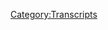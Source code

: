 {{DEFAULTSORT:
    #_TRANSCRIPT_0058:June 23, 2017
}}{{Transcript
    | title         = [[58: June 23, 2017]]
    | caption       = [https://knowledgefight.libsyn.com/knowledge-fight-june-23-2017 Listen to this episode on Libsyn]
    | episodeNumber = [[58: June 23, 2017|58]]
    | length        = 01:56:58
}}

{{MessageBox
    | header     = Warning: Bot Generated Content
    | text       = This transcript was automatically generated by transcription software and likely contains many mistakes and misattributions. Please check the audio for definitive quotes, attribution, and context.
    | image      = N3yvass4myg91.webp
    | imagewidth = 50px
    | id         = warning
}}

{{TranscriptBlock
    | name      = Unknown Speaker
    | timestamp = 00:00:00.000
    | text      = Andy in Kansas, you're on the air, thanks for holding.
}}

{{TranscriptBlock
    | name      = Unknown Speaker
    | timestamp = 00:00:04.000
    | text      = Hello Alex, I'm a first time caller, I'm a huge fan, I love your work.
}}

{{TranscriptBlock
    | name      = Unknown Speaker
    | timestamp = 00:00:07.280
    | text      = I love you.
}}

{{TranscriptBlock
    | name      = Unknown Speaker
    | timestamp = 00:00:07.679
    | text      = Hey everybody, welcome back to Knowledge Fight, I'm Dan.
}}

{{TranscriptBlock
    | name      = Unknown Speaker
    | timestamp = 00:00:10.080
    | text      = I'm Jordan!
}}

{{TranscriptBlock
    | name      = Unknown Speaker
    | timestamp = 00:00:12.480
    | text      = We had a little hitch there!
}}

{{TranscriptBlock
    | name      = Unknown Speaker
    | timestamp = 00:00:13.839
    | text      = I almost said I'm Jordan.
}}

{{TranscriptBlock
    | name      = Unknown Speaker
    | timestamp = 00:00:16.879
    | text      = Don't know what's going on in my head.
}}

{{TranscriptBlock
    | name      = Unknown Speaker
    | timestamp = 00:00:18.320
    | text      = There we go, all right.
}}

{{TranscriptBlock
    | name      = Unknown Speaker
    | timestamp = 00:00:19.440
    | text      = We're a couple dudes, we like to sit around, drink novelty beverages.
}}

{{TranscriptBlock
    | name      = Unknown Speaker
    | timestamp = 00:00:22.160
    | text      = And start off podcast professional as fuck.
}}

{{TranscriptBlock
    | name      = Unknown Speaker
    | timestamp = 00:00:25.839
    | text      = We could just cut this out and redo the intro,
}}

{{TranscriptBlock
    | name      = Unknown Speaker
    | timestamp = 00:00:29.039
    | text      = but I will be god-damned if we do that now.
}}

{{TranscriptBlock
    | name      = Unknown Speaker
    | timestamp = 00:00:31.440
    | text      = I fucking hate that you're calling me out after a split second stutter.
}}

{{TranscriptBlock
    | name      = Unknown Speaker
    | timestamp = 00:00:35.600
    | text      = I don't know, it threw my rhythm off, it's not you.
}}

{{TranscriptBlock
    | name      = Unknown Speaker
    | timestamp = 00:00:38.399
    | text      = Yeah it was a little, all right, fine.
}}

{{TranscriptBlock
    | name      = Unknown Speaker
    | timestamp = 00:00:41.039
    | text      = I couldn't help myself.
}}

{{TranscriptBlock
    | name      = Unknown Speaker
    | timestamp = 00:00:42.000
    | text      = I'm busted.
}}

{{TranscriptBlock
    | name      = Unknown Speaker
    | timestamp = 00:00:42.960
    | text      = Uh, we like to sit around, drink novelty beverages, and talk a little bit about Alex Jones.
}}

{{TranscriptBlock
    | name      = Unknown Speaker
    | timestamp = 00:00:46.880
    | text      = Yeah, the twist though, is that you know everything about Alex Jones.
}}

{{TranscriptBlock
    | name      = Unknown Speaker
    | timestamp = 00:00:50.719
    | text      = Pretty much.
}}

{{TranscriptBlock
    | name      = Unknown Speaker
    | timestamp = 00:00:51.359
    | text      = And I don't know anything about Alex Jones.
}}

{{TranscriptBlock
    | name      = Unknown Speaker
    | timestamp = 00:00:52.960
    | text      = There's another twist, you dropped one of the bottles of juice.
}}

{{TranscriptBlock
    | name      = Unknown Speaker
    | timestamp = 00:00:56.719
    | text      = Yeah, well I'm very tired, which is the whole point of getting this beverage.
}}

{{TranscriptBlock
    | name      = Unknown Speaker
    | timestamp = 00:01:02.159
    | text      = So tired that I dropped one.
}}

{{TranscriptBlock
    | name      = Unknown Speaker
    | timestamp = 00:01:04.239
    | text      = This is...
}}

{{TranscriptBlock
    | name      = Unknown Speaker
    | timestamp = 00:01:04.719
    | text      = You know what, I'm tired too, of excuses.
}}

{{TranscriptBlock
    | name      = Unknown Speaker
    | timestamp = 00:01:07.840
    | text      = Fair enough.
}}

{{TranscriptBlock
    | name      = Unknown Speaker
    | timestamp = 00:01:08.239
    | text      = Sick of the shit.
}}

{{TranscriptBlock
    | name      = Unknown Speaker
    | timestamp = 00:01:08.959
    | text      = Fair enough, fair enough.
}}

{{TranscriptBlock
    | name      = Unknown Speaker
    | timestamp = 00:01:10.640
    | text      = I forget the coconut juice, and now I forget this.
}}

{{TranscriptBlock
    | name      = Unknown Speaker
    | timestamp = 00:01:13.280
    | text      = This is a trend.
}}

{{TranscriptBlock
    | name      = Unknown Speaker
    | timestamp = 00:01:15.040
    | text      = It is organic mama chia, seed your soul.
}}

{{TranscriptBlock
    | name      = Unknown Speaker
    | timestamp = 00:01:18.319
    | text      = That sounds, it looks so gross.
}}

{{TranscriptBlock
    | name      = Unknown Speaker
    | timestamp = 00:01:19.840
    | text      = Blackberry hibiscus, and it's a chia vitality beverage.
}}

{{TranscriptBlock
    | name      = Unknown Speaker
    | timestamp = 00:01:23.599
    | text      = It's got seeds suspended in it, like it's colloidal.
}}

{{TranscriptBlock
    | name      = Unknown Speaker
    | timestamp = 00:01:27.200
    | text      = It is disgusting looking.
}}

{{TranscriptBlock
    | name      = Unknown Speaker
    | timestamp = 00:01:28.799
    | text      = It's a colloidal beverage.
}}

{{TranscriptBlock
    | name      = Unknown Speaker
    | timestamp = 00:01:30.239
    | text      = I think I'm supposed to take this out dropper by dropper and put it underneath my tongue.
}}

{{TranscriptBlock
    | name      = Unknown Speaker
    | timestamp = 00:01:34.000
    | text      = I agree.
}}

{{TranscriptBlock
    | name      = Unknown Speaker
    | timestamp = 00:01:34.400
    | text      = Isn't that how that works?
}}

{{TranscriptBlock
    | name      = Unknown Speaker
    | timestamp = 00:01:35.040
    | text      = I think so.
}}

{{TranscriptBlock
    | name      = Unknown Speaker
    | timestamp = 00:01:35.760
    | text      = It is vitality, it is colloidal.
}}

{{TranscriptBlock
    | name      = Unknown Speaker
    | timestamp = 00:01:37.439
    | text      = This is the Alex Jones beverage.
}}

{{TranscriptBlock
    | name      = Unknown Speaker
    | timestamp = 00:01:39.120
    | text      = It is an excellent source of fiber.
}}

{{TranscriptBlock
    | name      = Unknown Speaker
    | timestamp = 00:01:40.879
    | text      = I'm gonna take a sip of this.
}}

{{TranscriptBlock
    | name      = Unknown Speaker
    | timestamp = 00:01:41.920
    | text      = Stop reading the fucking thing and drink it.
}}

{{TranscriptBlock
    | name      = Unknown Speaker
    | timestamp = 00:01:44.000
    | text      = Oh my god, I don't want to try this.
}}

{{TranscriptBlock
    | name      = Unknown Speaker
    | timestamp = 00:01:47.120
    | text      = Oh no.
}}

{{TranscriptBlock
    | name      = Unknown Speaker
    | timestamp = 00:01:48.799
    | text      = It, it looks...
}}

{{TranscriptBlock
    | name      = Unknown Speaker
    | timestamp = 00:01:49.599
    | text      = Oh, it tastes good, but your first instinct is to chew it.
}}

{{TranscriptBlock
    | name      = Unknown Speaker
    | timestamp = 00:01:53.120
    | text      = To spit it out.
}}

{{TranscriptBlock
    | name      = Unknown Speaker
    | timestamp = 00:01:54.239
    | text      = No, it's, you drink all these fucking seeds.
}}

{{TranscriptBlock
    | name      = Unknown Speaker
    | timestamp = 00:01:57.120
    | text      = It seems to me like drinking yogurt.
}}

{{TranscriptBlock
    | name      = Unknown Speaker
    | timestamp = 00:01:59.280
    | text      = All right, here we go.
}}

{{TranscriptBlock
    | name      = Unknown Speaker
    | timestamp = 00:02:00.079
    | text      = It's very thick.
}}

{{TranscriptBlock
    | name      = Unknown Speaker
    | timestamp = 00:02:02.079
    | text      = Just swallow it, don't...
}}

{{TranscriptBlock
    | name      = Unknown Speaker
    | timestamp = 00:02:04.719
    | text      = Not a chance.
}}

{{TranscriptBlock
    | name      = Unknown Speaker
    | timestamp = 00:02:05.920
    | text      = Not a chance.
}}

{{TranscriptBlock
    | name      = Unknown Speaker
    | timestamp = 00:02:06.480
    | text      = Fuck that noise.
}}

{{TranscriptBlock
    | name      = Unknown Speaker
    | timestamp = 00:02:07.359
    | text      = It's not bad.
}}

{{TranscriptBlock
    | name      = Unknown Speaker
    | timestamp = 00:02:08.159
    | text      = It doesn't taste bad, but I would never, ugh.
}}

{{TranscriptBlock
    | name      = Unknown Speaker
    | timestamp = 00:02:10.479
    | text      = Yeah, right?
}}

{{TranscriptBlock
    | name      = Unknown Speaker
    | timestamp = 00:02:11.680
    | text      = You have to get used to just swallowing a shit ton of seeds every time.
}}

{{TranscriptBlock
    | name      = Unknown Speaker
    | timestamp = 00:02:15.280
    | text      = This is what it feels like to be a woman.
}}

{{TranscriptBlock
    | name      = Unknown Speaker
    | timestamp = 00:02:16.960
    | text      = Yeah.
}}

{{TranscriptBlock
    | name      = Unknown Speaker
    | timestamp = 00:02:17.360
    | text      = Anyways.
}}

{{TranscriptBlock
    | name      = Unknown Speaker
    | timestamp = 00:02:18.960
    | text      = It's like tiny boba.
}}

{{TranscriptBlock
    | name      = Unknown Speaker
    | timestamp = 00:02:20.240
    | text      = That was a really good joke.
}}

{{TranscriptBlock
    | name      = Unknown Speaker
    | timestamp = 00:02:21.919
    | text      = No it wasn't.
}}

{{TranscriptBlock
    | name      = Unknown Speaker
    | timestamp = 00:02:22.400
    | text      = That's why I walked right over it.
}}

{{TranscriptBlock
    | name      = Unknown Speaker
    | timestamp = 00:02:24.719
    | text      = Fine, fine.
}}

{{TranscriptBlock
    | name      = Unknown Speaker
    | timestamp = 00:02:26.159
    | text      = So Jordan, today we are going to be going over the
}}

{{TranscriptBlock
    | name      = Unknown Speaker
    | timestamp = 00:02:29.039
    | text      = June 23rd, 2017 episode of the Alex Jones show.
}}

{{TranscriptBlock
    | name      = Unknown Speaker
    | timestamp = 00:02:32.960
    | text      = We're back in the present.
}}

{{TranscriptBlock
    | name      = Unknown Speaker
    | timestamp = 00:02:34.400
    | text      = Oh boy.
}}

{{TranscriptBlock
    | name      = Unknown Speaker
    | timestamp = 00:02:35.039
    | text      = It feels like a long time since we've been in the present.
}}

{{TranscriptBlock
    | name      = Unknown Speaker
    | timestamp = 00:02:37.199
    | text      = It's been a while.
}}

{{TranscriptBlock
    | name      = Unknown Speaker
    | timestamp = 00:02:38.319
    | text      = Not much in the present has been going on.
}}

{{TranscriptBlock
    | name      = Unknown Speaker
    | timestamp = 00:02:40.000
    | text      = I feel like the news is very boring lately.
}}

{{TranscriptBlock
    | name      = Unknown Speaker
    | timestamp = 00:02:42.080
    | text      = Well, I skipped last week of listening to him in the present.
}}

{{TranscriptBlock
    | name      = Unknown Speaker
    | timestamp = 00:02:45.680
    | text      = Because after the Megyn Kelly interview, I was like, I don't want to listen to him brag.
}}

{{TranscriptBlock
    | name      = Unknown Speaker
    | timestamp = 00:02:49.680
    | text      = I don't want to listen to him gloat for a week about,
}}

{{TranscriptBlock
    | name      = Unknown Speaker
    | timestamp = 00:02:52.080
    | text      = I have bested the mainstream media.
}}

{{TranscriptBlock
    | name      = Unknown Speaker
    | timestamp = 00:02:54.560
    | text      = And so I retreated to 2015.
}}

{{TranscriptBlock
    | name      = Unknown Speaker
    | timestamp = 00:02:56.560
    | text      = Right.
}}

{{TranscriptBlock
    | name      = Unknown Speaker
    | timestamp = 00:02:56.800
    | text      = I spent most of my time in my studies of 2015,
}}

{{TranscriptBlock
    | name      = Unknown Speaker
    | timestamp = 00:02:59.840
    | text      = as opposed to listening to him jack himself off on the air.
}}

{{TranscriptBlock
    | name      = Unknown Speaker
    | timestamp = 00:03:02.479
    | text      = Right.
}}

{{TranscriptBlock
    | name      = Unknown Speaker
    | timestamp = 00:03:02.879
    | text      = However, I was like, ah, we got to check in, see what's going on.
}}

{{TranscriptBlock
    | name      = Unknown Speaker
    | timestamp = 00:03:07.039
    | text      = I checked in today.
}}

{{TranscriptBlock
    | name      = Unknown Speaker
    | timestamp = 00:03:08.960
    | text      = And today, as we're recording this on Tuesday.
}}

{{TranscriptBlock
    | name      = Unknown Speaker
    | timestamp = 00:03:11.840
    | text      = And David Knight was hosting and Owen Schroyer.
}}

{{TranscriptBlock
    | name      = Unknown Speaker
    | timestamp = 00:03:15.680
    | text      = Bummer.
}}

{{TranscriptBlock
    | name      = Unknown Speaker
    | timestamp = 00:03:16.639
    | text      = And they were talking about the CNN video that James O'Keefe.
}}

{{TranscriptBlock
    | name      = Unknown Speaker
    | timestamp = 00:03:21.120
    | text      = I have not seen it.
}}

{{TranscriptBlock
    | name      = Unknown Speaker
    | timestamp = 00:03:23.039
    | text      = I'm assuming that if it's got a name like James O'Keefe behind it,
}}

{{TranscriptBlock
    | name      = Unknown Speaker
    | timestamp = 00:03:27.199
    | text      = it's either a painting of a vagina flower or it is bullshit.
}}

{{TranscriptBlock
    | name      = Unknown Speaker
    | timestamp = 00:03:31.919
    | text      = It is very edited.
}}

{{TranscriptBlock
    | name      = Unknown Speaker
    | timestamp = 00:03:33.840
    | text      = And it's a CNN segment producer, I believe.
}}

{{TranscriptBlock
    | name      = Unknown Speaker
    | timestamp = 00:03:37.520
    | text      = And he's saying that there isn't any evidence of Trump and Russia's collusion.
}}

{{TranscriptBlock
    | name      = Unknown Speaker
    | timestamp = 00:03:43.039
    | text      = And that the higher ups are pushing those stories because of ratings.
}}

{{TranscriptBlock
    | name      = Unknown Speaker
    | timestamp = 00:03:47.039
    | text      = OK.
}}

{{TranscriptBlock
    | name      = Unknown Speaker
    | timestamp = 00:03:47.360
    | text      = And that sort of thing.
}}

{{TranscriptBlock
    | name      = Unknown Speaker
    | timestamp = 00:03:48.080
    | text      = I mean, it's a James O'Keefe production.
}}

{{TranscriptBlock
    | name      = Unknown Speaker
    | timestamp = 00:03:49.759
    | text      = Right.
}}

{{TranscriptBlock
    | name      = Unknown Speaker
    | timestamp = 00:03:50.159
    | text      = You know this when he's involved.
}}

{{TranscriptBlock
    | name      = Unknown Speaker
    | timestamp = 00:03:52.560
    | text      = Project Veritas is involved.
}}

{{TranscriptBlock
    | name      = Unknown Speaker
    | timestamp = 00:03:54.240
    | text      = It's not true.
}}

{{TranscriptBlock
    | name      = Unknown Speaker
    | timestamp = 00:03:55.199
    | text      = Yeah.
}}

{{TranscriptBlock
    | name      = Unknown Speaker
    | timestamp = 00:03:55.520
    | text      = That is just a good through line.
}}

{{TranscriptBlock
    | name      = Unknown Speaker
    | timestamp = 00:03:58.000
    | text      = So Alex called in and talked about how James O'Keefe has just killed CNN.
}}

{{TranscriptBlock
    | name      = Unknown Speaker
    | timestamp = 00:04:04.879
    | text      = Yeah.
}}

{{TranscriptBlock
    | name      = Unknown Speaker
    | timestamp = 00:04:06.000
    | text      = Oh, yeah.
}}

{{TranscriptBlock
    | name      = Unknown Speaker
    | timestamp = 00:04:06.719
    | text      = It's time to brag.
}}

{{TranscriptBlock
    | name      = Unknown Speaker
    | timestamp = 00:04:07.759
    | text      = Alex is calling into the show to say this.
}}

{{TranscriptBlock
    | name      = Unknown Speaker
    | timestamp = 00:04:10.240
    | text      = And I could hear tropical birds in the background.
}}

{{TranscriptBlock
    | name      = Unknown Speaker
    | timestamp = 00:04:12.800
    | text      = So I'm sure he is on a vacation.
}}

{{TranscriptBlock
    | name      = Unknown Speaker
    | timestamp = 00:04:14.879
    | text      = He's not calling a vacation.
}}

{{TranscriptBlock
    | name      = Unknown Speaker
    | timestamp = 00:04:17.279
    | text      = Gotcha.
}}

{{TranscriptBlock
    | name      = Unknown Speaker
    | timestamp = 00:04:17.680
    | text      = I went back to Monday.
}}

{{TranscriptBlock
    | name      = Unknown Speaker
    | timestamp = 00:04:19.120
    | text      = It's a fact finding mission to see exactly how tropical birds learn to talk.
}}

{{TranscriptBlock
    | name      = Unknown Speaker
    | timestamp = 00:04:24.319
    | text      = Spoiler alert.
}}

{{TranscriptBlock
    | name      = Unknown Speaker
    | timestamp = 00:04:25.519
    | text      = It's God.
}}

{{TranscriptBlock
    | name      = Unknown Speaker
    | timestamp = 00:04:26.399
    | text      = What if you yell globalist at a tropical bird?
}}

{{TranscriptBlock
    | name      = Unknown Speaker
    | timestamp = 00:04:29.279
    | text      = What happens?
}}

{{TranscriptBlock
    | name      = Unknown Speaker
    | timestamp = 00:04:30.639
    | text      = Empirical studies have shown they yell globalist back.
}}

{{TranscriptBlock
    | name      = Unknown Speaker
    | timestamp = 00:04:33.759
    | text      = Yeah, yeah, of course.
}}

{{TranscriptBlock
    | name      = Unknown Speaker
    | timestamp = 00:04:34.639
    | text      = Which proves.
}}

{{TranscriptBlock
    | name      = Unknown Speaker
    | timestamp = 00:04:35.519
    | text      = Exactly.
}}

{{TranscriptBlock
    | name      = Unknown Speaker
    | timestamp = 00:04:36.959
    | text      = Who trained them to yell globalist first?
}}

{{TranscriptBlock
    | name      = Unknown Speaker
    | timestamp = 00:04:39.120
    | text      = It's obviously Soros.
}}

{{TranscriptBlock
    | name      = Unknown Speaker
    | timestamp = 00:04:40.720
    | text      = Exactly.
}}

{{TranscriptBlock
    | name      = Unknown Speaker
    | timestamp = 00:04:41.279
    | text      = Big money from Soros is going into tropical bird training.
}}

{{TranscriptBlock
    | name      = Unknown Speaker
    | timestamp = 00:04:45.120
    | text      = They all go on vacation, all the globalists together.
}}

{{TranscriptBlock
    | name      = Unknown Speaker
    | timestamp = 00:04:47.759
    | text      = And of course, the first thing that they say to introduce each other is like globalist.
}}

{{TranscriptBlock
    | name      = Unknown Speaker
    | timestamp = 00:04:52.560
    | text      = Yes, exactly.
}}

{{TranscriptBlock
    | name      = Unknown Speaker
    | timestamp = 00:04:53.600
    | text      = You doff your cap, you say globalist.
}}

{{TranscriptBlock
    | name      = Unknown Speaker
    | timestamp = 00:04:55.920
    | text      = Short bow if you're a Japanese globalist.
}}

{{TranscriptBlock
    | name      = Unknown Speaker
    | timestamp = 00:04:57.680
    | text      = Absolutely.
}}

{{TranscriptBlock
    | name      = Unknown Speaker
    | timestamp = 00:04:58.240
    | text      = Yep.
}}

{{TranscriptBlock
    | name      = Unknown Speaker
    | timestamp = 00:04:58.639
    | text      = Respectful.
}}

{{TranscriptBlock
    | name      = Unknown Speaker
    | timestamp = 00:04:59.759
    | text      = Of course.
}}

{{TranscriptBlock
    | name      = Unknown Speaker
    | timestamp = 00:05:00.240
    | text      = See, what you do is if you go up to a bird and you say globalist and it says globalist back,
}}

{{TranscriptBlock
    | name      = Unknown Speaker
    | timestamp = 00:05:07.279
    | text      = no big deal.
}}

{{TranscriptBlock
    | name      = Unknown Speaker
    | timestamp = 00:05:08.160
    | text      = But if you go up to a bird and it says globalist first,
}}

{{TranscriptBlock
    | name      = Unknown Speaker
    | timestamp = 00:05:13.040
    | text      = that means you're close to one of their redoubts.
}}

{{TranscriptBlock
    | name      = Unknown Speaker
    | timestamp = 00:05:15.439
    | text      = Okay.
}}

{{TranscriptBlock
    | name      = Unknown Speaker
    | timestamp = 00:05:15.920
    | text      = One of their armored redoubts because that bird will have already been taught the word globalist.
}}

{{TranscriptBlock
    | name      = Unknown Speaker
    | timestamp = 00:05:19.519
    | text      = That makes the least amount of sense of anything I have ever heard in my entire life.
}}

{{TranscriptBlock
    | name      = Unknown Speaker
    | timestamp = 00:05:23.600
    | text      = Well, I'm thinking of the dream quest of Unknown Kadab here by H.P. Lovecraft.
}}

{{TranscriptBlock
    | name      = Unknown Speaker
    | timestamp = 00:05:29.279
    | text      = All right.
}}

{{TranscriptBlock
    | name      = Unknown Speaker
    | timestamp = 00:05:29.759
    | text      = It's a long way to go for this reference.
}}

{{TranscriptBlock
    | name      = Unknown Speaker
    | timestamp = 00:05:31.040
    | text      = I was wondering if we were going to get an obscure Lovecraft reference today.
}}

{{TranscriptBlock
    | name      = Unknown Speaker
    | timestamp = 00:05:34.959
    | text      = You've also taken a couple of weeks off quoting obscure H.P. Lovecraft.
}}

{{TranscriptBlock
    | name      = Unknown Speaker
    | timestamp = 00:05:39.920
    | text      = Well, good to be back.
}}

{{TranscriptBlock
    | name      = Unknown Speaker
    | timestamp = 00:05:40.959
    | text      = So I went to Monday's episode to see what was going on there,
}}

{{TranscriptBlock
    | name      = Unknown Speaker
    | timestamp = 00:05:43.920
    | text      = see if Alex was there or if he's been gone.
}}

{{TranscriptBlock
    | name      = Unknown Speaker
    | timestamp = 00:05:46.720
    | text      = He was gone.
}}

{{TranscriptBlock
    | name      = Unknown Speaker
    | timestamp = 00:05:47.360
    | text      = It was Owen Schroyer hosting.
}}

{{TranscriptBlock
    | name      = Unknown Speaker
    | timestamp = 00:05:48.879
    | text      = So I went back to Sunday to try and find an episode for us to cover.
}}

{{TranscriptBlock
    | name      = Unknown Speaker
    | timestamp = 00:05:52.240
    | text      = Sunday, Owen Schroyer hosting.
}}

{{TranscriptBlock
    | name      = Unknown Speaker
    | timestamp = 00:05:53.839
    | text      = So I'm like, oh, Alex has been gone all weekend.
}}

{{TranscriptBlock
    | name      = Unknown Speaker
    | timestamp = 00:05:55.839
    | text      = Right.
}}

{{TranscriptBlock
    | name      = Unknown Speaker
    | timestamp = 00:05:56.240
    | text      = So I go back to Friday and this is Friday, June 23rd, 2017.
}}

{{TranscriptBlock
    | name      = Unknown Speaker
    | timestamp = 00:06:01.279
    | text      = We're going to be covering.
}}

{{TranscriptBlock
    | name      = Unknown Speaker
    | timestamp = 00:06:02.480
    | text      = And what I discovered in the first hour of this show is lunacy.
}}

{{TranscriptBlock
    | name      = Unknown Speaker
    | timestamp = 00:06:07.519
    | text      = Oh boy.
}}

{{TranscriptBlock
    | name      = Unknown Speaker
    | timestamp = 00:06:08.079
    | text      = It's really irresponsible and very dangerous and maybe not as funny as I want this to be.
}}

{{TranscriptBlock
    | name      = Unknown Speaker
    | timestamp = 00:06:13.600
    | text      = Oh, come on.
}}

{{TranscriptBlock
    | name      = Unknown Speaker
    | timestamp = 00:06:14.639
    | text      = But we'll try.
}}

{{TranscriptBlock
    | name      = Unknown Speaker
    | timestamp = 00:06:15.439
    | text      = There's some funniness in there.
}}

{{TranscriptBlock
    | name      = Unknown Speaker
    | timestamp = 00:06:16.720
    | text      = All right.
}}

{{TranscriptBlock
    | name      = Unknown Speaker
    | timestamp = 00:06:17.759
    | text      = But I listen to the whole thing and, you know, he does an interview with a guy named Max Kaiser,
}}

{{TranscriptBlock
    | name      = Unknown Speaker
    | timestamp = 00:06:22.319
    | text      = who's another one of his faulty intellectual economic guys.
}}

{{TranscriptBlock
    | name      = Unknown Speaker
    | timestamp = 00:06:28.720
    | text      = You know, he has his Gerald Cilentes and Harry Dentz and Peters Shiff,
}}

{{TranscriptBlock
    | name      = Unknown Speaker
    | timestamp = 00:06:36.079
    | text      = these types who come in and tell everybody that shit's about to go bad.
}}

{{TranscriptBlock
    | name      = Unknown Speaker
    | timestamp = 00:06:39.680
    | text      = Of course.
}}

{{TranscriptBlock
    | name      = Unknown Speaker
    | timestamp = 00:06:40.079
    | text      = The real twist.
}}

{{TranscriptBlock
    | name      = Unknown Speaker
    | timestamp = 00:06:41.360
    | text      = Buy gold.
}}

{{TranscriptBlock
    | name      = Unknown Speaker
    | timestamp = 00:06:42.079
    | text      = He's so boring that I didn't cut any of this interview, but it's a curve ball from the buy
}}

{{TranscriptBlock
    | name      = Unknown Speaker
    | timestamp = 00:06:48.560
    | text      = gold because he is sort of saying gold's pretty cool.
}}

{{TranscriptBlock
    | name      = Unknown Speaker
    | timestamp = 00:06:51.519
    | text      = Okay.
}}

{{TranscriptBlock
    | name      = Unknown Speaker
    | timestamp = 00:06:51.839
    | text      = But this Max Kaiser guy, what he's also saying is, hey, get my cryptocurrency.
}}

{{TranscriptBlock
    | name      = Unknown Speaker
    | timestamp = 00:07:00.240
    | text      = Ooh, now that's a good move right there.
}}

{{TranscriptBlock
    | name      = Unknown Speaker
    | timestamp = 00:07:03.120
    | text      = He's trying to sell Max coins.
}}

{{TranscriptBlock
    | name      = Unknown Speaker
    | timestamp = 00:07:05.519
    | text      = That can't be true.
}}

{{TranscriptBlock
    | name      = Unknown Speaker
    | timestamp = 00:07:06.800
    | text      = Yeah, absolutely.
}}

{{TranscriptBlock
    | name      = Unknown Speaker
    | timestamp = 00:07:07.680
    | text      = I looked it up.
}}

{{TranscriptBlock
    | name      = Unknown Speaker
    | timestamp = 00:07:08.240
    | text      = He has his own cryptocurrency that's named after him.
}}

{{TranscriptBlock
    | name      = Unknown Speaker
    | timestamp = 00:07:11.519
    | text      = Oh, I didn't realize you could just do that.
}}

{{TranscriptBlock
    | name      = Unknown Speaker
    | timestamp = 00:07:14.639
    | text      = Yeah, I guess you can.
}}

{{TranscriptBlock
    | name      = Unknown Speaker
    | timestamp = 00:07:15.680
    | text      = Yeah, of course you can.
}}

{{TranscriptBlock
    | name      = Unknown Speaker
    | timestamp = 00:07:17.040
    | text      = It's not regulated by anybody.
}}

{{TranscriptBlock
    | name      = Unknown Speaker
    | timestamp = 00:07:18.720
    | text      = No, I think one Max coin is worth something like 20 cents now or something like that.
}}

{{TranscriptBlock
    | name      = Unknown Speaker
    | timestamp = 00:07:23.360
    | text      = That's not terrible.
}}

{{TranscriptBlock
    | name      = Unknown Speaker
    | timestamp = 00:07:24.160
    | text      = But it came up from like a 10th of a cent to now 20 cents.
}}

{{TranscriptBlock
    | name      = Unknown Speaker
    | timestamp = 00:07:27.519
    | text      = That's a huge swing.
}}

{{TranscriptBlock
    | name      = Unknown Speaker
    | timestamp = 00:07:28.879
    | text      = That is a huge swing.
}}

{{TranscriptBlock
    | name      = Unknown Speaker
    | timestamp = 00:07:30.000
    | text      = It is mathematically.
}}

{{TranscriptBlock
    | name      = Unknown Speaker
    | timestamp = 00:07:31.360
    | text      = But be that as it may, it's irresponsible to sell gold on your show when you're fear
}}

{{TranscriptBlock
    | name      = Unknown Speaker
    | timestamp = 00:07:38.160
    | text      = mongering about an economic collapse.
}}

{{TranscriptBlock
    | name      = Unknown Speaker
    | timestamp = 00:07:39.759
    | text      = Usually.
}}

{{TranscriptBlock
    | name      = Unknown Speaker
    | timestamp = 00:07:40.319
    | text      = It's very irresponsible to sell your own currency.
}}

{{TranscriptBlock
    | name      = Unknown Speaker
    | timestamp = 00:07:43.920
    | text      = I know, but that's such a great move.
}}

{{TranscriptBlock
    | name      = Unknown Speaker
    | timestamp = 00:07:46.319
    | text      = I love it.
}}

{{TranscriptBlock
    | name      = Unknown Speaker
    | timestamp = 00:07:47.040
    | text      = I love it.
}}

{{TranscriptBlock
    | name      = Unknown Speaker
    | timestamp = 00:07:48.079
    | text      = Look, go fucking big.
}}

{{TranscriptBlock
    | name      = Unknown Speaker
    | timestamp = 00:07:50.480
    | text      = Yeah.
}}

{{TranscriptBlock
    | name      = Unknown Speaker
    | timestamp = 00:07:50.959
    | text      = Knowledge fight coins coming soon.
}}

{{TranscriptBlock
    | name      = Unknown Speaker
    | timestamp = 00:07:53.120
    | text      = Yeah.
}}

{{TranscriptBlock
    | name      = Unknown Speaker
    | timestamp = 00:07:53.439
    | text      = Can you just do that?
}}

{{TranscriptBlock
    | name      = Unknown Speaker
    | timestamp = 00:07:54.959
    | text      = I don't know.
}}

{{TranscriptBlock
    | name      = Unknown Speaker
    | timestamp = 00:07:55.519
    | text      = I think you can, can't you?
}}

{{TranscriptBlock
    | name      = Unknown Speaker
    | timestamp = 00:07:57.040
    | text      = I don't want to make my own economy.
}}

{{TranscriptBlock
    | name      = Unknown Speaker
    | timestamp = 00:07:58.800
    | text      = Why not?
}}

{{TranscriptBlock
    | name      = Unknown Speaker
    | timestamp = 00:07:59.519
    | text      = It seems like a lot of work.
}}

{{TranscriptBlock
    | name      = Unknown Speaker
    | timestamp = 00:08:00.800
    | text      = Well, look, that way we become our own sovereign podcast.
}}

{{TranscriptBlock
    | name      = Unknown Speaker
    | timestamp = 00:08:04.800
    | text      = That's what we've always wanted.
}}

{{TranscriptBlock
    | name      = Unknown Speaker
    | timestamp = 00:08:06.639
    | text      = Once you can print digital money, you're good to go.
}}

{{TranscriptBlock
    | name      = Unknown Speaker
    | timestamp = 00:08:09.519
    | text      = I just, I just feel like it's more hassle than it's worth.
}}

{{TranscriptBlock
    | name      = Unknown Speaker
    | timestamp = 00:08:12.160
    | text      = And then if someone, if the market falls out of knowledge, fight coins, we are responsible
}}

{{TranscriptBlock
    | name      = Unknown Speaker
    | timestamp = 00:08:16.800
    | text      = for screwing over so many people.
}}

{{TranscriptBlock
    | name      = Unknown Speaker
    | timestamp = 00:08:18.480
    | text      = Well, it was a bad idea to make them only usable at Disneyland locations and not Disney
}}

{{TranscriptBlock
    | name      = Unknown Speaker
    | timestamp = 00:08:24.000
    | text      = World.
}}

{{TranscriptBlock
    | name      = Unknown Speaker
    | timestamp = 00:08:24.639
    | text      = That was a rough, look, I feel like we lost a lot of money on that.
}}

{{TranscriptBlock
    | name      = Unknown Speaker
    | timestamp = 00:08:27.920
    | text      = It states rights.
}}

{{TranscriptBlock
    | name      = Unknown Speaker
    | timestamp = 00:08:30.240
    | text      = I don't, Disney World is globalist.
}}

{{TranscriptBlock
    | name      = Unknown Speaker
    | timestamp = 00:08:32.960
    | text      = Disneyland is sovereign.
}}

{{TranscriptBlock
    | name      = Unknown Speaker
    | timestamp = 00:08:34.559
    | text      = It makes perfect sense.
}}

{{TranscriptBlock
    | name      = Unknown Speaker
    | timestamp = 00:08:35.840
    | text      = Small, big.
}}

{{TranscriptBlock
    | name      = Unknown Speaker
    | timestamp = 00:08:36.799
    | text      = It's all that's fucking saying.
}}

{{TranscriptBlock
    | name      = Unknown Speaker
    | timestamp = 00:08:37.840
    | text      = You have sold me.
}}

{{TranscriptBlock
    | name      = Unknown Speaker
    | timestamp = 00:08:40.960
    | text      = So anyway, we're going to get to this episode.
}}

{{TranscriptBlock
    | name      = Unknown Speaker
    | timestamp = 00:08:43.759
    | text      = I'm going to start as Alex starts.
}}

{{TranscriptBlock
    | name      = Unknown Speaker
    | timestamp = 00:08:45.919
    | text      = We'll just go exactly where he begins the episode.
}}

{{TranscriptBlock
    | name      = Unknown Speaker
    | timestamp = 00:08:48.480
    | text      = This is going to be a fun thing whenever I choke to death on chia seeds.
}}

{{TranscriptBlock
    | name      = Unknown Speaker
    | timestamp = 00:08:52.879
    | text      = Wow.
}}

{{TranscriptBlock
    | name      = Unknown Speaker
    | timestamp = 00:08:53.600
    | text      = Friday.
}}

{{TranscriptBlock
    | name      = Unknown Speaker
    | timestamp = 00:08:55.360
    | text      = Raging war on corruption.
}}

{{TranscriptBlock
    | name      = Unknown Speaker
    | timestamp = 00:08:57.919
    | text      = It's Alex Jones coming to you live from the front lines of the Info War.
}}

{{TranscriptBlock
    | name      = Unknown Speaker
    | timestamp = 00:09:04.639
    | text      = Well, here we are, ladies and gentlemen, hard to believe it's already Friday.
}}

{{TranscriptBlock
    | name      = Unknown Speaker
    | timestamp = 00:09:07.759
    | text      = The 23rd day of June, 2017.
}}

{{TranscriptBlock
    | name      = Unknown Speaker
    | timestamp = 00:09:11.200
    | text      = And all hell is breaking loose again.
}}

{{TranscriptBlock
    | name      = Unknown Speaker
    | timestamp = 00:09:14.879
    | text      = I want to stop there because I, he says that every day.
}}

{{TranscriptBlock
    | name      = Unknown Speaker
    | timestamp = 00:09:18.960
    | text      = I was going to say, yeah, that's, that's how this show works, right?
}}

{{TranscriptBlock
    | name      = Unknown Speaker
    | timestamp = 00:09:22.159
    | text      = He says every, well, first of all, hell is breaking loose.
}}

{{TranscriptBlock
    | name      = Unknown Speaker
    | timestamp = 00:09:24.320
    | text      = He says a lot, but he says it's hard to believe it's already blank day.
}}

{{TranscriptBlock
    | name      = Unknown Speaker
    | timestamp = 00:09:28.240
    | text      = Oh, he says that all the time.
}}

{{TranscriptBlock
    | name      = Unknown Speaker
    | timestamp = 00:09:29.759
    | text      = And I kind of think that's charming on a little, it's kind of like a little broadcaster trick.
}}

{{TranscriptBlock
    | name      = Unknown Speaker
    | timestamp = 00:09:34.639
    | text      = It's just a nice, Hey, it's hard to believe all this time has passed.
}}

{{TranscriptBlock
    | name      = Unknown Speaker
    | timestamp = 00:09:39.360
    | text      = Hard to believe yet another day has come and gone and we are still alive.
}}

{{TranscriptBlock
    | name      = Unknown Speaker
    | timestamp = 00:09:43.679
    | text      = It's folksy and I kind of like it, but then the all hell is breaking loose.
}}

{{TranscriptBlock
    | name      = Unknown Speaker
    | timestamp = 00:09:47.600
    | text      = All right.
}}

{{TranscriptBlock
    | name      = Unknown Speaker
    | timestamp = 00:09:48.000
    | text      = You've, you've switched.
}}

{{TranscriptBlock
    | name      = Unknown Speaker
    | timestamp = 00:09:48.639
    | text      = All hell breaks loose all the time.
}}

{{TranscriptBlock
    | name      = Unknown Speaker
    | timestamp = 00:09:50.720
    | text      = You switched very fast.
}}

{{TranscriptBlock
    | name      = Unknown Speaker
    | timestamp = 00:09:52.159
    | text      = Yeah.
}}

{{TranscriptBlock
    | name      = Unknown Speaker
    | timestamp = 00:09:52.480
    | text      = He's going, he's starting the show.
}}

{{TranscriptBlock
    | name      = Unknown Speaker
    | timestamp = 00:09:53.840
    | text      = He wants to tell you about how the globalists, uh, they're scared.
}}

{{TranscriptBlock
    | name      = Unknown Speaker
    | timestamp = 00:09:57.440
    | text      = They're scared right now.
}}

{{TranscriptBlock
    | name      = Unknown Speaker
    | timestamp = 00:09:59.039
    | text      = And there's trouble in globalist land, which I'm going to start calling Disney World.
}}

{{TranscriptBlock
    | name      = Unknown Speaker
    | timestamp = 00:10:02.799
    | text      = The Democrats have lost a fourth consecutive special election.
}}

{{TranscriptBlock
    | name      = Unknown Speaker
    | timestamp = 00:10:07.840
    | text      = They consecutively broke all previous records in each one of the four failed special elections
}}

{{TranscriptBlock
    | name      = Unknown Speaker
    | timestamp = 00:10:15.039
    | text      = since president Trump was sworn in on January 20th, 2017, the day the power began to transfer
}}

{{TranscriptBlock
    | name      = Unknown Speaker
    | timestamp = 00:10:24.080
    | text      = from Washington and from globalist combines offshore back to we, the people.
}}

{{TranscriptBlock
    | name      = Unknown Speaker
    | timestamp = 00:10:31.200
    | text      = And he's been delivering in Royal spades and the globalist hijacked our country, hijacked
}}

{{TranscriptBlock
    | name      = Unknown Speaker
    | timestamp = 00:10:39.600
    | text      = Europe, hijacked Latin America, hijacked Africa, hijacked Eastern Europe, hijacked Russia,
}}

{{TranscriptBlock
    | name      = Unknown Speaker
    | timestamp = 00:10:44.799
    | text      = hijacked the Middle East are in total complete absolute freak out mode.
}}

{{TranscriptBlock
    | name      = Unknown Speaker
    | timestamp = 00:10:53.440
    | text      = They burned through 35 million on the special elections.
}}

{{TranscriptBlock
    | name      = Unknown Speaker
    | timestamp = 00:10:57.600
    | text      = And that was just the party, not just their packs.
}}

{{TranscriptBlock
    | name      = Unknown Speaker
    | timestamp = 00:11:00.240
    | text      = How much did the Republicans want to be elitist who are part of a cult of power who believe
}}

{{TranscriptBlock
    | name      = Unknown Speaker
    | timestamp = 00:11:08.559
    | text      = that they're sitting on top of the bitter clingers and that they control the Christians
}}

{{TranscriptBlock
    | name      = Unknown Speaker
    | timestamp = 00:11:12.960
    | text      = and the Patriots.
}}

{{TranscriptBlock
    | name      = Unknown Speaker
    | timestamp = 00:11:13.519
    | text      = And I guess they do.
}}

{{TranscriptBlock
    | name      = Unknown Speaker
    | timestamp = 00:11:14.399
    | text      = They have our children in their clutches, they brainwash them, they force inoculate
}}

{{TranscriptBlock
    | name      = Unknown Speaker
    | timestamp = 00:11:18.639
    | text      = them, but the sleeping giant is awakening to what they're doing.
}}

{{TranscriptBlock
    | name      = Unknown Speaker
    | timestamp = 00:11:22.240
    | text      = So they're trying to cling onto the host.
}}

{{TranscriptBlock
    | name      = Unknown Speaker
    | timestamp = 00:11:25.039
    | text      = The parasites are in a desperate, insane panic.
}}

{{TranscriptBlock
    | name      = Unknown Speaker
    | timestamp = 00:11:29.039
    | text      = That is a run on sentence.
}}

{{TranscriptBlock
    | name      = Unknown Speaker
    | timestamp = 00:11:30.639
    | text      = Oh, absolutely.
}}

{{TranscriptBlock
    | name      = Unknown Speaker
    | timestamp = 00:11:32.799
    | text      = That went so many different places.
}}

{{TranscriptBlock
    | name      = Unknown Speaker
    | timestamp = 00:11:36.399
    | text      = We're just going from, okay, the globalists are bummed because they lost four consecutive
}}

{{TranscriptBlock
    | name      = Unknown Speaker
    | timestamp = 00:11:41.840
    | text      = special elections, all of which the Democrat far outperformed previous elections.
}}

{{TranscriptBlock
    | name      = Unknown Speaker
    | timestamp = 00:11:47.919
    | text      = And far closer than they should have been, with the exception of one of them, right?
}}

{{TranscriptBlock
    | name      = Unknown Speaker
    | timestamp = 00:11:55.200
    | text      = Wasn't one of them a bit...
}}

{{TranscriptBlock
    | name      = Unknown Speaker
    | timestamp = 00:11:56.879
    | text      = Georgia was, the Ossoff race was very much, everybody kind of predicted a far better showing
}}

{{TranscriptBlock
    | name      = Unknown Speaker
    | timestamp = 00:12:04.159
    | text      = for Ossoff.
}}

{{TranscriptBlock
    | name      = Unknown Speaker
    | timestamp = 00:12:04.720
    | text      = Yeah.
}}

{{TranscriptBlock
    | name      = Unknown Speaker
    | timestamp = 00:12:05.919
    | text      = But, you know, you gotta pick the southern lady who hates gay people.
}}

{{TranscriptBlock
    | name      = Unknown Speaker
    | timestamp = 00:12:10.480
    | text      = Sure.
}}

{{TranscriptBlock
    | name      = Unknown Speaker
    | timestamp = 00:12:10.960
    | text      = You gotta do it.
}}

{{TranscriptBlock
    | name      = Unknown Speaker
    | timestamp = 00:12:12.159
    | text      = She doesn't think they're real.
}}

{{TranscriptBlock
    | name      = Unknown Speaker
    | timestamp = 00:12:13.759
    | text      = Fine.
}}

{{TranscriptBlock
    | name      = Unknown Speaker
    | timestamp = 00:12:14.559
    | text      = Put her in Congress.
}}

{{TranscriptBlock
    | name      = Unknown Speaker
    | timestamp = 00:12:17.360
    | text      = I'm trying to find statistics on how much the Republicans spent.
}}

{{TranscriptBlock
    | name      = Unknown Speaker
    | timestamp = 00:12:20.639
    | text      = Oh, the Republicans spent so much more money.
}}

{{TranscriptBlock
    | name      = Unknown Speaker
    | timestamp = 00:12:22.960
    | text      = Yeah, it's...
}}

{{TranscriptBlock
    | name      = Unknown Speaker
    | timestamp = 00:12:23.840
    | text      = Now, the problem is, they have so much more money.
}}

{{TranscriptBlock
    | name      = Unknown Speaker
    | timestamp = 00:12:26.879
    | text      = Right.
}}

{{TranscriptBlock
    | name      = Unknown Speaker
    | timestamp = 00:12:27.360
    | text      = Because their best friends are billionaires.
}}

{{TranscriptBlock
    | name      = Unknown Speaker
    | timestamp = 00:12:31.200
    | text      = Of course.
}}

{{TranscriptBlock
    | name      = Unknown Speaker
    | timestamp = 00:12:31.759
    | text      = And Democrats' best friends are billionaires, but not as many of them.
}}

{{TranscriptBlock
    | name      = Unknown Speaker
    | timestamp = 00:12:35.840
    | text      = And unions.
}}

{{TranscriptBlock
    | name      = Unknown Speaker
    | timestamp = 00:12:36.960
    | text      = And unions.
}}

{{TranscriptBlock
    | name      = Unknown Speaker
    | timestamp = 00:12:37.600
    | text      = And unions are dying.
}}

{{TranscriptBlock
    | name      = Unknown Speaker
    | timestamp = 00:12:39.039
    | text      = Yeah, it seems like they don't have a whole lot in their coffers.
}}

{{TranscriptBlock
    | name      = Unknown Speaker
    | timestamp = 00:12:41.279
    | text      = But thankfully there are a few billionaires, and they are globalists, it turns out.
}}

{{TranscriptBlock
    | name      = Unknown Speaker
    | timestamp = 00:12:46.320
    | text      = Yeah, Soros.
}}

{{TranscriptBlock
    | name      = Unknown Speaker
    | timestamp = 00:12:48.080
    | text      = So then we go into, they're panicking, and they're trying to get us out of here.
}}

{{TranscriptBlock
    | name      = Unknown Speaker
    | timestamp = 00:12:53.759
    | text      = They're panicking, and...
}}

{{TranscriptBlock
    | name      = Unknown Speaker
    | timestamp = 00:12:55.440
    | text      = But, they have our kids.
}}

{{TranscriptBlock
    | name      = Unknown Speaker
    | timestamp = 00:12:57.039
    | text      = Yeah, how did we get to they have our kids?
}}

{{TranscriptBlock
    | name      = Unknown Speaker
    | timestamp = 00:12:59.360
    | text      = Public schools.
}}

{{TranscriptBlock
    | name      = Unknown Speaker
    | timestamp = 00:13:01.120
    | text      = Why did he jump into that so fast?
}}

{{TranscriptBlock
    | name      = Unknown Speaker
    | timestamp = 00:13:03.840
    | text      = I don't know.
}}

{{TranscriptBlock
    | name      = Unknown Speaker
    | timestamp = 00:13:04.720
    | text      = But that's their last chance, I guess.
}}

{{TranscriptBlock
    | name      = Unknown Speaker
    | timestamp = 00:13:07.440
    | text      = To eat our kids?
}}

{{TranscriptBlock
    | name      = Unknown Speaker
    | timestamp = 00:13:08.399
    | text      = I guess so.
}}

{{TranscriptBlock
    | name      = Unknown Speaker
    | timestamp = 00:13:09.039
    | text      = To step on our kids.
}}

{{TranscriptBlock
    | name      = Unknown Speaker
    | timestamp = 00:13:10.080
    | text      = Maybe.
}}

{{TranscriptBlock
    | name      = Unknown Speaker
    | timestamp = 00:13:10.720
    | text      = Brainwash them and shoot them up with stuff.
}}

{{TranscriptBlock
    | name      = Unknown Speaker
    | timestamp = 00:13:12.559
    | text      = Brainwash them and shoot them up with...
}}

{{TranscriptBlock
    | name      = Unknown Speaker
    | timestamp = 00:13:13.919
    | text      = That doesn't sound like a bad Sunday.
}}

{{TranscriptBlock
    | name      = Unknown Speaker
    | timestamp = 00:13:16.080
    | text      = No.
}}

{{TranscriptBlock
    | name      = Unknown Speaker
    | timestamp = 00:13:17.519
    | text      = I mean, we're full of a lot of bullshit.
}}

{{TranscriptBlock
    | name      = Unknown Speaker
    | timestamp = 00:13:20.879
    | text      = Right out the gate.
}}

{{TranscriptBlock
    | name      = Unknown Speaker
    | timestamp = 00:13:21.840
    | text      = Because he's misleading...
}}

{{TranscriptBlock
    | name      = Unknown Speaker
    | timestamp = 00:13:22.799
    | text      = Hot start.
}}

{{TranscriptBlock
    | name      = Unknown Speaker
    | timestamp = 00:13:23.279
    | text      = ...about all these special elections.
}}

{{TranscriptBlock
    | name      = Unknown Speaker
    | timestamp = 00:13:24.639
    | text      = He's obfuscating.
}}

{{TranscriptBlock
    | name      = Unknown Speaker
    | timestamp = 00:13:25.600
    | text      = He's not dealing with the fact that, if you look at the actual statistics on it,
}}

{{TranscriptBlock
    | name      = Unknown Speaker
    | timestamp = 00:13:30.159
    | text      = the Republicans should be worried about the turnout and about the results.
}}

{{TranscriptBlock
    | name      = Unknown Speaker
    | timestamp = 00:13:35.279
    | text      = Even though they won, it does indicate bad things are coming.
}}

{{TranscriptBlock
    | name      = Unknown Speaker
    | timestamp = 00:13:38.879
    | text      = Yeah.
}}

{{TranscriptBlock
    | name      = Unknown Speaker
    | timestamp = 00:13:39.519
    | text      = Because all of those were heavy Republican-leaning areas.
}}

{{TranscriptBlock
    | name      = Unknown Speaker
    | timestamp = 00:13:43.279
    | text      = I swear to God, I have been sitting here...
}}

{{TranscriptBlock
    | name      = Unknown Speaker
    | timestamp = 00:13:45.360
    | text      = I want to have listened to the last part of what you said,
}}

{{TranscriptBlock
    | name      = Unknown Speaker
    | timestamp = 00:13:48.960
    | text      = but you said replicants instead of Republicans the first time?
}}

{{TranscriptBlock
    | name      = Unknown Speaker
    | timestamp = 00:13:52.399
    | text      = No, I didn't.
}}

{{TranscriptBlock
    | name      = Unknown Speaker
    | timestamp = 00:13:53.039
    | text      = You totally did.
}}

{{TranscriptBlock
    | name      = Unknown Speaker
    | timestamp = 00:13:54.000
    | text      = No.
}}

{{TranscriptBlock
    | name      = Unknown Speaker
    | timestamp = 00:13:54.480
    | text      = It was fantastic.
}}

{{TranscriptBlock
    | name      = Unknown Speaker
    | timestamp = 00:13:55.440
    | text      = No, I didn't.
}}

{{TranscriptBlock
    | name      = Unknown Speaker
    | timestamp = 00:13:56.000
    | text      = I could not be happier.
}}

{{TranscriptBlock
    | name      = Unknown Speaker
    | timestamp = 00:13:57.120
    | text      = Oh my God.
}}

{{TranscriptBlock
    | name      = Unknown Speaker
    | timestamp = 00:13:57.600
    | text      = You're gonna read back on the tape and you're gonna be like,
}}

{{TranscriptBlock
    | name      = Unknown Speaker
    | timestamp = 00:13:59.919
    | text      = Holy shit, he said replicants.
}}

{{TranscriptBlock
    | name      = Unknown Speaker
    | timestamp = 00:14:01.919
    | text      = And that is my favorite thing.
}}

{{TranscriptBlock
    | name      = Unknown Speaker
    | timestamp = 00:14:03.519
    | text      = And I'm not going to refer to myself as he.
}}

{{TranscriptBlock
    | name      = Unknown Speaker
    | timestamp = 00:14:05.440
    | text      = We should...
}}

{{TranscriptBlock
    | name      = Unknown Speaker
    | timestamp = 00:14:06.720
    | text      = Well, if you're saying replicants, how can you be sure?
}}

{{TranscriptBlock
    | name      = Unknown Speaker
    | timestamp = 00:14:10.559
    | text      = I'm very confused now.
}}

{{TranscriptBlock
    | name      = Unknown Speaker
    | timestamp = 00:14:12.159
    | text      = I might be reading too much Philip K. Dick.
}}

{{TranscriptBlock
    | name      = Unknown Speaker
    | timestamp = 00:14:13.919
    | text      = I...
}}

{{TranscriptBlock
    | name      = Unknown Speaker
    | timestamp = 00:14:14.320
    | text      = Oh man.
}}

{{TranscriptBlock
    | name      = Unknown Speaker
    | timestamp = 00:14:15.200
    | text      = That's a great...
}}

{{TranscriptBlock
    | name      = Unknown Speaker
    | timestamp = 00:14:16.159
    | text      = That's what the Republicans are.
}}

{{TranscriptBlock
    | name      = Unknown Speaker
    | timestamp = 00:14:17.279
    | text      = They're replicants.
}}

{{TranscriptBlock
    | name      = Unknown Speaker
    | timestamp = 00:14:18.080
    | text      = Uh, fair enough.
}}

{{TranscriptBlock
    | name      = Unknown Speaker
    | timestamp = 00:14:18.879
    | text      = They have no souls.
}}

{{TranscriptBlock
    | name      = Unknown Speaker
    | timestamp = 00:14:20.000
    | text      = So you might be thinking that Alex is high-minded.
}}

{{TranscriptBlock
    | name      = Unknown Speaker
    | timestamp = 00:14:23.279
    | text      = He's talking politics.
}}

{{TranscriptBlock
    | name      = Unknown Speaker
    | timestamp = 00:14:24.320
    | text      = He's talking taking our kids.
}}

{{TranscriptBlock
    | name      = Unknown Speaker
    | timestamp = 00:14:26.080
    | text      = That this episode is going to deal with a lot of meat.
}}

{{TranscriptBlock
    | name      = Unknown Speaker
    | timestamp = 00:14:28.720
    | text      = A lot of meat and potatoes issues.
}}

{{TranscriptBlock
    | name      = Unknown Speaker
    | timestamp = 00:14:30.080
    | text      = Absolutely.
}}

{{TranscriptBlock
    | name      = Unknown Speaker
    | timestamp = 00:14:30.639
    | text      = He's going to get down into why the special elections were so close
}}

{{TranscriptBlock
    | name      = Unknown Speaker
    | timestamp = 00:14:34.399
    | text      = and how it's a really...
}}

{{TranscriptBlock
    | name      = Unknown Speaker
    | timestamp = 00:14:35.759
    | text      = It's actually kind of a good thing for the Republicans because they won all of them.
}}

{{TranscriptBlock
    | name      = Unknown Speaker
    | timestamp = 00:14:40.720
    | text      = When you would expect if anti-Trump sentiment were this, this huge,
}}

{{TranscriptBlock
    | name      = Unknown Speaker
    | timestamp = 00:14:44.559
    | text      = which it seems to be, they would have lost.
}}

{{TranscriptBlock
    | name      = Unknown Speaker
    | timestamp = 00:14:47.039
    | text      = You might think even that he's going to spin it as,
}}

{{TranscriptBlock
    | name      = Unknown Speaker
    | timestamp = 00:14:49.600
    | text      = you know, if you want to look at the truth,
}}

{{TranscriptBlock
    | name      = Unknown Speaker
    | timestamp = 00:14:51.279
    | text      = Republicans should have won majorly in all of them.
}}

{{TranscriptBlock
    | name      = Unknown Speaker
    | timestamp = 00:14:54.320
    | text      = Yeah.
}}

{{TranscriptBlock
    | name      = Unknown Speaker
    | timestamp = 00:14:54.639
    | text      = And instead they won pretty close.
}}

{{TranscriptBlock
    | name      = Unknown Speaker
    | timestamp = 00:14:57.039
    | text      = And that is going to light a fire under Republicans
}}

{{TranscriptBlock
    | name      = Unknown Speaker
    | timestamp = 00:14:59.279
    | text      = who had gotten complacent after the last election.
}}

{{TranscriptBlock
    | name      = Unknown Speaker
    | timestamp = 00:15:01.200
    | text      = Of course.
}}

{{TranscriptBlock
    | name      = Unknown Speaker
    | timestamp = 00:15:01.679
    | text      = Maybe he could spin it that way.
}}

{{TranscriptBlock
    | name      = Unknown Speaker
    | timestamp = 00:15:02.879
    | text      = Oh, of course.
}}

{{TranscriptBlock
    | name      = Unknown Speaker
    | timestamp = 00:15:03.679
    | text      = Nope.
}}

{{TranscriptBlock
    | name      = Unknown Speaker
    | timestamp = 00:15:04.240
    | text      = Punch more reporters.
}}

{{TranscriptBlock
    | name      = Unknown Speaker
    | timestamp = 00:15:06.080
    | text      = You'll win more elections.
}}

{{TranscriptBlock
    | name      = Unknown Speaker
    | timestamp = 00:15:07.759
    | text      = He does not deal with any of that.
}}

{{TranscriptBlock
    | name      = Unknown Speaker
    | timestamp = 00:15:09.360
    | text      = He's got something else on his mind that he wants to talk about.
}}

{{TranscriptBlock
    | name      = Unknown Speaker
    | timestamp = 00:15:11.679
    | text      = Do they back off?
}}

{{TranscriptBlock
    | name      = Unknown Speaker
    | timestamp = 00:15:12.639
    | text      = No.
}}

{{TranscriptBlock
    | name      = Unknown Speaker
    | timestamp = 00:15:13.039
    | text      = Johnny Depp, a meth head, $600 million that he made the last 20 years, lost it all.
}}

{{TranscriptBlock
    | name      = Unknown Speaker
    | timestamp = 00:15:19.440
    | text      = Strap it in.
}}

{{TranscriptBlock
    | name      = Unknown Speaker
    | timestamp = 00:15:20.240
    | text      = Looks like again, some meth mouth guy,
}}

{{TranscriptBlock
    | name      = Unknown Speaker
    | timestamp = 00:15:23.600
    | text      = some kind of homeless person you see on the side of the street.
}}

{{TranscriptBlock
    | name      = Unknown Speaker
    | timestamp = 00:15:27.279
    | text      = He comes out like he's a big, tough man.
}}

{{TranscriptBlock
    | name      = Unknown Speaker
    | timestamp = 00:15:29.919
    | text      = He can hardly stand up with some other water head.
}}

{{TranscriptBlock
    | name      = Unknown Speaker
    | timestamp = 00:15:33.679
    | text      = And they stand up there and talk about how they dream about killing the president.
}}

{{TranscriptBlock
    | name      = Unknown Speaker
    | timestamp = 00:15:39.279
    | text      = Oh, how original by another spoiled rotten piece of filth
}}

{{TranscriptBlock
    | name      = Unknown Speaker
    | timestamp = 00:15:43.360
    | text      = that if you don't like America, you should move to North Korea.
}}

{{TranscriptBlock
    | name      = Unknown Speaker
    | timestamp = 00:15:46.000
    | text      = If you don't love it, get out.
}}

{{TranscriptBlock
    | name      = Unknown Speaker
    | timestamp = 00:15:48.240
    | text      = Classic.
}}

{{TranscriptBlock
    | name      = Unknown Speaker
    | timestamp = 00:15:48.960
    | text      = There are more countries besides North Korea, right?
}}

{{TranscriptBlock
    | name      = Unknown Speaker
    | timestamp = 00:15:51.919
    | text      = That's absolutely true.
}}

{{TranscriptBlock
    | name      = Unknown Speaker
    | timestamp = 00:15:53.279
    | text      = But Alex seems to think that-
}}

{{TranscriptBlock
    | name      = Unknown Speaker
    | timestamp = 00:15:54.639
    | text      = Also, if you're a global, if you're like a globe hopping superstar Hollywood guy,
}}

{{TranscriptBlock
    | name      = Unknown Speaker
    | timestamp = 00:16:01.279
    | text      = you can go fucking anywhere, man.
}}

{{TranscriptBlock
    | name      = Unknown Speaker
    | timestamp = 00:16:02.879
    | text      = Yeah, he probably has houses in multiple countries.
}}

{{TranscriptBlock
    | name      = Unknown Speaker
    | timestamp = 00:16:04.559
    | text      = Yeah, of course.
}}

{{TranscriptBlock
    | name      = Unknown Speaker
    | timestamp = 00:16:06.480
    | text      = I would say that, first of all, Alex thinks that all liberals love North Korea.
}}

{{TranscriptBlock
    | name      = Unknown Speaker
    | timestamp = 00:16:11.039
    | text      = And that's, you know, that's silly.
}}

{{TranscriptBlock
    | name      = Unknown Speaker
    | timestamp = 00:16:13.440
    | text      = Okay, well-
}}

{{TranscriptBlock
    | name      = Unknown Speaker
    | timestamp = 00:16:14.080
    | text      = But second, Johnny Depp came out and said some stuff.
}}

{{TranscriptBlock
    | name      = Unknown Speaker
    | timestamp = 00:16:18.159
    | text      = Right.
}}

{{TranscriptBlock
    | name      = Unknown Speaker
    | timestamp = 00:16:18.639
    | text      = Last week.
}}

{{TranscriptBlock
    | name      = Unknown Speaker
    | timestamp = 00:16:19.519
    | text      = Like a Johnny Depp should.
}}

{{TranscriptBlock
    | name      = Unknown Speaker
    | timestamp = 00:16:21.200
    | text      = And Alex might spend most of his show talking about it.
}}

{{TranscriptBlock
    | name      = Unknown Speaker
    | timestamp = 00:16:25.519
    | text      = Oh, God.
}}

{{TranscriptBlock
    | name      = Unknown Speaker
    | timestamp = 00:16:26.399
    | text      = He is furious.
}}

{{TranscriptBlock
    | name      = Unknown Speaker
    | timestamp = 00:16:28.639
    | text      = For those of you who don't know what Johnny Depp said, we'll play the clip a little bit later.
}}

{{TranscriptBlock
    | name      = Unknown Speaker
    | timestamp = 00:16:31.919
    | text      = I don't know what Johnny Depp said.
}}

{{TranscriptBlock
    | name      = Unknown Speaker
    | timestamp = 00:16:33.360
    | text      = We'll play the clip a little bit later because Alex plays it on the show.
}}

{{TranscriptBlock
    | name      = Unknown Speaker
    | timestamp = 00:16:36.720
    | text      = But the extent of it is he's saying that Donald Trump needs help.
}}

{{TranscriptBlock
    | name      = Unknown Speaker
    | timestamp = 00:16:42.639
    | text      = He's responding to a question clearly in like a Q&A session.
}}

{{TranscriptBlock
    | name      = Unknown Speaker
    | timestamp = 00:16:46.000
    | text      = And he goes on to say, he prefaces it by saying,
}}

{{TranscriptBlock
    | name      = Unknown Speaker
    | timestamp = 00:16:52.320
    | text      = this is going to be in the press and it's going to be terrible.
}}

{{TranscriptBlock
    | name      = Unknown Speaker
    | timestamp = 00:16:55.600
    | text      = All right, I like that.
}}

{{TranscriptBlock
    | name      = Unknown Speaker
    | timestamp = 00:16:56.879
    | text      = I bet he says, I'm not saying anything,
}}

{{TranscriptBlock
    | name      = Unknown Speaker
    | timestamp = 00:17:00.399
    | text      = but when was the last time an actor assassinated a president?
}}

{{TranscriptBlock
    | name      = Unknown Speaker
    | timestamp = 00:17:07.599
    | text      = That's not bad.
}}

{{TranscriptBlock
    | name      = Unknown Speaker
    | timestamp = 00:17:08.480
    | text      = It's a joke.
}}

{{TranscriptBlock
    | name      = Unknown Speaker
    | timestamp = 00:17:08.960
    | text      = That's not bad.
}}

{{TranscriptBlock
    | name      = Unknown Speaker
    | timestamp = 00:17:11.279
    | text      = It's not a good joke, but for a Johnny Depp, that's not bad at all.
}}

{{TranscriptBlock
    | name      = Unknown Speaker
    | timestamp = 00:17:14.319
    | text      = No, and then he goes on to say.
}}

{{TranscriptBlock
    | name      = Unknown Speaker
    | timestamp = 00:17:16.079
    | text      = I mean, what with his meth mouth and his homeless look and he comes out like a big,
}}

{{TranscriptBlock
    | name      = Unknown Speaker
    | timestamp = 00:17:20.799
    | text      = tough guy, which is what you think of when you think Johnny Depp.
}}

{{TranscriptBlock
    | name      = Unknown Speaker
    | timestamp = 00:17:24.640
    | text      = He goes on to say, I'm not an actor.
}}

{{TranscriptBlock
    | name      = Unknown Speaker
    | timestamp = 00:17:27.200
    | text      = I lie for a living.
}}

{{TranscriptBlock
    | name      = Unknown Speaker
    | timestamp = 00:17:28.880
    | text      = But you know what it is?
}}

{{TranscriptBlock
    | name      = Unknown Speaker
    | timestamp = 00:17:30.160
    | text      = He's taken on a lot of the traits of Hunter S. Thompson.
}}

{{TranscriptBlock
    | name      = Unknown Speaker
    | timestamp = 00:17:33.599
    | text      = He has, he's using Hunter S. Thompson sort of youth, younger mannerisms.
}}

{{TranscriptBlock
    | name      = Unknown Speaker
    | timestamp = 00:17:38.240
    | text      = He's just acting like Hunter S. Thompson.
}}

{{TranscriptBlock
    | name      = Unknown Speaker
    | timestamp = 00:17:40.240
    | text      = Yeah.
}}

{{TranscriptBlock
    | name      = Unknown Speaker
    | timestamp = 00:17:40.480
    | text      = That's all he's doing for a life now.
}}

{{TranscriptBlock
    | name      = Unknown Speaker
    | timestamp = 00:17:42.880
    | text      = Now that Hunter S. Thompson's dead, his spirit for good or bad seems to live in Johnny Depp.
}}

{{TranscriptBlock
    | name      = Unknown Speaker
    | timestamp = 00:17:49.359
    | text      = Hey, you do one movie with him in it and there you go.
}}

{{TranscriptBlock
    | name      = Unknown Speaker
    | timestamp = 00:17:52.240
    | text      = Yeah.
}}

{{TranscriptBlock
    | name      = Unknown Speaker
    | timestamp = 00:17:52.480
    | text      = I mean, if I had to like try and get into that head space to do
}}

{{TranscriptBlock
    | name      = Unknown Speaker
    | timestamp = 00:17:56.559
    | text      = Fear and Loathing in Las Vegas, maybe I would go crazy too.
}}

{{TranscriptBlock
    | name      = Unknown Speaker
    | timestamp = 00:17:59.279
    | text      = Yeah.
}}

{{TranscriptBlock
    | name      = Unknown Speaker
    | timestamp = 00:17:59.759
    | text      = And maybe that's not the point.
}}

{{TranscriptBlock
    | name      = Unknown Speaker
    | timestamp = 00:18:00.799
    | text      = He went crazy.
}}

{{TranscriptBlock
    | name      = Unknown Speaker
    | timestamp = 00:18:01.440
    | text      = Maybe he was crazy long before it.
}}

{{TranscriptBlock
    | name      = Unknown Speaker
    | timestamp = 00:18:02.880
    | text      = Be that as a thing.
}}

{{TranscriptBlock
    | name      = Unknown Speaker
    | timestamp = 00:18:03.440
    | text      = Probably.
}}

{{TranscriptBlock
    | name      = Unknown Speaker
    | timestamp = 00:18:04.000
    | text      = That is Hunter S. Thompson-y.
}}

{{TranscriptBlock
    | name      = Unknown Speaker
    | timestamp = 00:18:06.000
    | text      = Like it's a joke.
}}

{{TranscriptBlock
    | name      = Unknown Speaker
    | timestamp = 00:18:06.960
    | text      = It's a dark joke, but it is a joke that plays on the fact
}}

{{TranscriptBlock
    | name      = Unknown Speaker
    | timestamp = 00:18:09.920
    | text      = that an actor once did kill the president.
}}

{{TranscriptBlock
    | name      = Unknown Speaker
    | timestamp = 00:18:11.839
    | text      = It's pretty good.
}}

{{TranscriptBlock
    | name      = Unknown Speaker
    | timestamp = 00:18:12.720
    | text      = It's all for Johnny Depp.
}}

{{TranscriptBlock
    | name      = Unknown Speaker
    | timestamp = 00:18:14.799
    | text      = Like I said, it's not a good joke.
}}

{{TranscriptBlock
    | name      = Unknown Speaker
    | timestamp = 00:18:16.319
    | text      = Like I'm not going to take it with me to a club, but it's not terrible.
}}

{{TranscriptBlock
    | name      = Unknown Speaker
    | timestamp = 00:18:22.720
    | text      = There's awareness within it.
}}

{{TranscriptBlock
    | name      = Unknown Speaker
    | timestamp = 00:18:24.319
    | text      = It's not like a threat or anything like that.
}}

{{TranscriptBlock
    | name      = Unknown Speaker
    | timestamp = 00:18:26.960
    | text      = He diffuses it by saying, I'm not an actor, you know, to insinuate.
}}

{{TranscriptBlock
    | name      = Unknown Speaker
    | timestamp = 00:18:30.880
    | text      = And he does say, I'm not saying anything.
}}

{{TranscriptBlock
    | name      = Unknown Speaker
    | timestamp = 00:18:32.960
    | text      = I'm not going to do this.
}}

{{TranscriptBlock
    | name      = Unknown Speaker
    | timestamp = 00:18:34.160
    | text      = Right.
}}

{{TranscriptBlock
    | name      = Unknown Speaker
    | timestamp = 00:18:34.559
    | text      = But Alex is furious about it.
}}

{{TranscriptBlock
    | name      = Unknown Speaker
    | timestamp = 00:18:36.400
    | text      = Of course.
}}

{{TranscriptBlock
    | name      = Unknown Speaker
    | timestamp = 00:18:37.279
    | text      = He takes it real hard and we'll get to some of his reactions.
}}

{{TranscriptBlock
    | name      = Unknown Speaker
    | timestamp = 00:18:42.640
    | text      = That I think are a little bit over the top.
}}

{{TranscriptBlock
    | name      = Unknown Speaker
    | timestamp = 00:18:44.960
    | text      = You think so?
}}

{{TranscriptBlock
    | name      = Unknown Speaker
    | timestamp = 00:18:45.839
    | text      = Yeah, but first he gets to an article that Paul Joseph Watson has written
}}

{{TranscriptBlock
    | name      = Unknown Speaker
    | timestamp = 00:18:50.480
    | text      = and he makes a very interesting offer to an unnamed woman.
}}

{{TranscriptBlock
    | name      = Unknown Speaker
    | timestamp = 00:18:54.079
    | text      = Uh-oh.
}}

{{TranscriptBlock
    | name      = Unknown Speaker
    | timestamp = 00:18:54.799
    | text      = Paul Watson has a video we're going to play coming up.
}}

{{TranscriptBlock
    | name      = Unknown Speaker
    | timestamp = 00:18:56.720
    | text      = The Dubbest Liberal Ever.
}}

{{TranscriptBlock
    | name      = Unknown Speaker
    | timestamp = 00:18:58.640
    | text      = Dubbest.
}}

{{TranscriptBlock
    | name      = Unknown Speaker
    | timestamp = 00:18:59.200
    | text      = And the woman says she wants more Muslims.
}}

{{TranscriptBlock
    | name      = Unknown Speaker
    | timestamp = 00:19:01.279
    | text      = They're not a threat.
}}

{{TranscriptBlock
    | name      = Unknown Speaker
    | timestamp = 00:19:02.160
    | text      = She says white men are.
}}

{{TranscriptBlock
    | name      = Unknown Speaker
    | timestamp = 00:19:03.920
    | text      = Yep.
}}

{{TranscriptBlock
    | name      = Unknown Speaker
    | timestamp = 00:19:04.240
    | text      = Some addled, spoiled, pension fund, government funded,
}}

{{TranscriptBlock
    | name      = Unknown Speaker
    | timestamp = 00:19:09.680
    | text      = college paid for, scholarship, whining idiot.
}}

{{TranscriptBlock
    | name      = Unknown Speaker
    | timestamp = 00:19:14.400
    | text      = I am going to offer this moron.
}}

{{TranscriptBlock
    | name      = Unknown Speaker
    | timestamp = 00:19:16.079
    | text      = None of that stuff is bad.
}}

{{TranscriptBlock
    | name      = Unknown Speaker
    | timestamp = 00:19:17.759
    | text      = First class tickets.
}}

{{TranscriptBlock
    | name      = Unknown Speaker
    | timestamp = 00:19:20.400
    | text      = First class tickets and 20,000 pounds to move for one year to Libya or to Syria.
}}

{{TranscriptBlock
    | name      = Unknown Speaker
    | timestamp = 00:19:29.519
    | text      = I'm sorry.
}}

{{TranscriptBlock
    | name      = Unknown Speaker
    | timestamp = 00:19:29.920
    | text      = Those are total war zones.
}}

{{TranscriptBlock
    | name      = Unknown Speaker
    | timestamp = 00:19:31.279
    | text      = Thanks to you people.
}}

{{TranscriptBlock
    | name      = Unknown Speaker
    | timestamp = 00:19:32.079
    | text      = Help them put the radical jihadis in.
}}

{{TranscriptBlock
    | name      = Unknown Speaker
    | timestamp = 00:19:33.440
    | text      = How about Saudi Arabia?
}}

{{TranscriptBlock
    | name      = Unknown Speaker
    | timestamp = 00:19:34.559
    | text      = I'm offering you 20,000 pounds.
}}

{{TranscriptBlock
    | name      = Unknown Speaker
    | timestamp = 00:19:36.480
    | text      = That's $35,000, $30,000.
}}

{{TranscriptBlock
    | name      = Unknown Speaker
    | timestamp = 00:19:38.079
    | text      = And I'm offering you first class one-way tickets to Riyadh, Saudi Arabia, baby.
}}

{{TranscriptBlock
    | name      = Unknown Speaker
    | timestamp = 00:19:45.920
    | text      = Oh, come on.
}}

{{TranscriptBlock
    | name      = Unknown Speaker
    | timestamp = 00:19:46.720
    | text      = You're fine without the baby.
}}

{{TranscriptBlock
    | name      = Unknown Speaker
    | timestamp = 00:19:47.920
    | text      = You show your face in public.
}}

{{TranscriptBlock
    | name      = Unknown Speaker
    | timestamp = 00:19:48.960
    | text      = They'll cane you and next they'll kill you.
}}

{{TranscriptBlock
    | name      = Unknown Speaker
    | timestamp = 00:19:52.960
    | text      = That might'll be Jones wishes Muslims to kill a poor woman.
}}

{{TranscriptBlock
    | name      = Unknown Speaker
    | timestamp = 00:19:56.559
    | text      = That's how they spent it when J-Lo was like, bring in more Muslims or any of these globalist
}}

{{TranscriptBlock
    | name      = Unknown Speaker
    | timestamp = 00:20:02.240
    | text      = minions.
}}

{{TranscriptBlock
    | name      = Unknown Speaker
    | timestamp = 00:20:02.799
    | text      = I go, hey, why don't you go move there then?
}}

{{TranscriptBlock
    | name      = Unknown Speaker
    | timestamp = 00:20:04.880
    | text      = Oh, oh no, we're not going to do that.
}}

{{TranscriptBlock
    | name      = Unknown Speaker
    | timestamp = 00:20:08.799
    | text      = The media spends it.
}}

{{TranscriptBlock
    | name      = Unknown Speaker
    | timestamp = 00:20:09.759
    | text      = I hope they go to the Middle East and get raped.
}}

{{TranscriptBlock
    | name      = Unknown Speaker
    | timestamp = 00:20:12.079
    | text      = No, I hope you don't bring that here because I've got three daughters and a son and I don't
}}

{{TranscriptBlock
    | name      = Unknown Speaker
    | timestamp = 00:20:18.720
    | text      = like it.
}}

{{TranscriptBlock
    | name      = Unknown Speaker
    | timestamp = 00:20:19.599
    | text      = I don't want to bring North Korea here.
}}

{{TranscriptBlock
    | name      = Unknown Speaker
    | timestamp = 00:20:21.359
    | text      = Hell, they're trying to transplant whole Syrian towns of invaders that came in and took over
}}

{{TranscriptBlock
    | name      = Unknown Speaker
    | timestamp = 00:20:26.720
    | text      = invaders into Germany right now.
}}

{{TranscriptBlock
    | name      = Unknown Speaker
    | timestamp = 00:20:28.799
    | text      = They've already brought 10 million in.
}}

{{TranscriptBlock
    | name      = Unknown Speaker
    | timestamp = 00:20:30.799
    | text      = I'm sorry.
}}

{{TranscriptBlock
    | name      = Unknown Speaker
    | timestamp = 00:20:31.119
    | text      = I kept seeing 5 million the last couple of years and 7 million total the last eight years.
}}

{{TranscriptBlock
    | name      = Unknown Speaker
    | timestamp = 00:20:35.599
    | text      = No, it's 10 million.
}}

{{TranscriptBlock
    | name      = Unknown Speaker
    | timestamp = 00:20:41.359
    | text      = Everybody's heard.
}}

{{TranscriptBlock
    | name      = Unknown Speaker
    | timestamp = 00:20:42.319
    | text      = Oh, we took our brain for us this morning.
}}

{{TranscriptBlock
    | name      = Unknown Speaker
    | timestamp = 00:20:44.400
    | text      = That's for sure.
}}

{{TranscriptBlock
    | name      = Unknown Speaker
    | timestamp = 00:20:45.039
    | text      = You may.
}}

{{TranscriptBlock
    | name      = Unknown Speaker
    | timestamp = 00:20:45.440
    | text      = I got to play the end there.
}}

{{TranscriptBlock
    | name      = Unknown Speaker
    | timestamp = 00:20:47.039
    | text      = You talked over his horrible end to that piece, that chunk that really needs to be heard.
}}

{{TranscriptBlock
    | name      = Unknown Speaker
    | timestamp = 00:20:56.000
    | text      = Hear this.
}}

{{TranscriptBlock
    | name      = Unknown Speaker
    | timestamp = 00:20:57.599
    | text      = Years and 7 million total the last eight years.
}}

{{TranscriptBlock
    | name      = Unknown Speaker
    | timestamp = 00:21:00.400
    | text      = No, it's 10 million.
}}

{{TranscriptBlock
    | name      = Unknown Speaker
    | timestamp = 00:21:06.240
    | text      = Everybody's heard about Islamic Scourge.
}}

{{TranscriptBlock
    | name      = Unknown Speaker
    | timestamp = 00:21:09.119
    | text      = Oh, no.
}}

{{TranscriptBlock
    | name      = Unknown Speaker
    | timestamp = 00:21:15.759
    | text      = That was the most offensive part of that whole thing.
}}

{{TranscriptBlock
    | name      = Unknown Speaker
    | timestamp = 00:21:17.440
    | text      = Yeah, that's why it needed to be played.
}}

{{TranscriptBlock
    | name      = Unknown Speaker
    | timestamp = 00:21:18.480
    | text      = Yeah, that whole screed.
}}

{{TranscriptBlock
    | name      = Unknown Speaker
    | timestamp = 00:21:19.519
    | text      = That was very, very offensive to me.
}}

{{TranscriptBlock
    | name      = Unknown Speaker
    | timestamp = 00:21:21.680
    | text      = So I've looked up the cost of living in Saudi Arabia and $35,000 a year is probably pretty
}}

{{TranscriptBlock
    | name      = Unknown Speaker
    | timestamp = 00:21:28.640
    | text      = good, but you'll probably make it for a year on that.
}}

{{TranscriptBlock
    | name      = Unknown Speaker
    | timestamp = 00:21:30.799
    | text      = Okay.
}}

{{TranscriptBlock
    | name      = Unknown Speaker
    | timestamp = 00:21:31.440
    | text      = It's about, for a decent one bedroom apartment, about $700 a month, you know?
}}

{{TranscriptBlock
    | name      = Unknown Speaker
    | timestamp = 00:21:36.559
    | text      = So, I mean, you know, that's comparable.
}}

{{TranscriptBlock
    | name      = Unknown Speaker
    | timestamp = 00:21:38.480
    | text      = That seems pretty expensive, actually, for, you know.
}}

{{TranscriptBlock
    | name      = Unknown Speaker
    | timestamp = 00:21:42.240
    | text      = I don't know.
}}

{{TranscriptBlock
    | name      = Unknown Speaker
    | timestamp = 00:21:43.200
    | text      = Chicago would be like $1,100 or something like that.
}}

{{TranscriptBlock
    | name      = Unknown Speaker
    | timestamp = 00:21:45.279
    | text      = Yeah, I want to see one of these apartments.
}}

{{TranscriptBlock
    | name      = Unknown Speaker
    | timestamp = 00:21:47.680
    | text      = Yeah, let's take them up on this offer.
}}

{{TranscriptBlock
    | name      = Unknown Speaker
    | timestamp = 00:21:49.200
    | text      = For sure.
}}

{{TranscriptBlock
    | name      = Unknown Speaker
    | timestamp = 00:21:49.759
    | text      = Yeah, let's go.
}}

{{TranscriptBlock
    | name      = Unknown Speaker
    | timestamp = 00:21:51.440
    | text      = Does this apply to anyone?
}}

{{TranscriptBlock
    | name      = Unknown Speaker
    | timestamp = 00:21:52.799
    | text      = I feel like it's actually safer there right now.
}}

{{TranscriptBlock
    | name      = Unknown Speaker
    | timestamp = 00:21:55.599
    | text      = I would probably go.
}}

{{TranscriptBlock
    | name      = Unknown Speaker
    | timestamp = 00:21:57.279
    | text      = Yeah, I don't think it's terrible.
}}

{{TranscriptBlock
    | name      = Unknown Speaker
    | timestamp = 00:21:59.359
    | text      = I haven't seen the world.
}}

{{TranscriptBlock
    | name      = Unknown Speaker
    | timestamp = 00:22:00.480
    | text      = Yeah, I'd like to travel, but also, I actually probably wouldn't because I have my job and
}}

{{TranscriptBlock
    | name      = Unknown Speaker
    | timestamp = 00:22:04.480
    | text      = all and, you know, uprooting my life would be difficult, but presuming I was, you know,
}}

{{TranscriptBlock
    | name      = Unknown Speaker
    | timestamp = 00:22:08.960
    | text      = fancy-free and careless, I would just be like, absolutely, I'll do that.
}}

{{TranscriptBlock
    | name      = Unknown Speaker
    | timestamp = 00:22:12.880
    | text      = I just quit my job.
}}

{{TranscriptBlock
    | name      = Unknown Speaker
    | timestamp = 00:22:14.160
    | text      = Fuck yeah.
}}

{{TranscriptBlock
    | name      = Unknown Speaker
    | timestamp = 00:22:15.279
    | text      = Yeah, but you have a...
}}

{{TranscriptBlock
    | name      = Unknown Speaker
    | timestamp = 00:22:16.640
    | text      = Who cares?
}}

{{TranscriptBlock
    | name      = Unknown Speaker
    | timestamp = 00:22:17.759
    | text      = I like my job.
}}

{{TranscriptBlock
    | name      = Unknown Speaker
    | timestamp = 00:22:20.400
    | text      = But that's weird.
}}

{{TranscriptBlock
    | name      = Unknown Speaker
    | timestamp = 00:22:24.319
    | text      = That's pretty weird.
}}

{{TranscriptBlock
    | name      = Unknown Speaker
    | timestamp = 00:22:25.119
    | text      = Yeah.
}}

{{TranscriptBlock
    | name      = Unknown Speaker
    | timestamp = 00:22:26.079
    | text      = Well, so why did he put it in pounds?
}}

{{TranscriptBlock
    | name      = Unknown Speaker
    | timestamp = 00:22:28.720
    | text      = Oh, was it a British lady?
}}

{{TranscriptBlock
    | name      = Unknown Speaker
    | timestamp = 00:22:29.759
    | text      = I think it might have been a British lady.
}}

{{TranscriptBlock
    | name      = Unknown Speaker
    | timestamp = 00:22:30.799
    | text      = Okay, that would make more sense.
}}

{{TranscriptBlock
    | name      = Unknown Speaker
    | timestamp = 00:22:31.839
    | text      = I think he's referencing something that Paul Joseph Watson might have said in his article.
}}

{{TranscriptBlock
    | name      = Unknown Speaker
    | timestamp = 00:22:35.680
    | text      = Oh, okay.
}}

{{TranscriptBlock
    | name      = Unknown Speaker
    | timestamp = 00:22:36.240
    | text      = Because, so Alex is not going to get a taker on that, but he should stop offering people
}}

{{TranscriptBlock
    | name      = Unknown Speaker
    | timestamp = 00:22:41.039
    | text      = money.
}}

{{TranscriptBlock
    | name      = Unknown Speaker
    | timestamp = 00:22:41.519
    | text      = It's clearly, clearly he doesn't have $30,000 to throw around, I don't think, at this point.
}}

{{TranscriptBlock
    | name      = Unknown Speaker
    | timestamp = 00:22:47.200
    | text      = But you made a very astute observation that someone took his brain force, and I don't
}}

{{TranscriptBlock
    | name      = Unknown Speaker
    | timestamp = 00:22:54.079
    | text      = think, I think he definitely did.
}}

{{TranscriptBlock
    | name      = Unknown Speaker
    | timestamp = 00:22:57.200
    | text      = And this clip, this next clip kind of confirms it a little.
}}

{{TranscriptBlock
    | name      = Unknown Speaker
    | timestamp = 00:23:00.240
    | text      = Go to break, come back with Johnny Depp.
}}

{{TranscriptBlock
    | name      = Unknown Speaker
    | timestamp = 00:23:02.079
    | text      = All of it today, I am wound up, and I'm in my Infowars uniform today.
}}

{{TranscriptBlock
    | name      = Unknown Speaker
    | timestamp = 00:23:07.599
    | text      = I'm not wearing the sports jacket and the button-up shirt because I need to be able
}}

{{TranscriptBlock
    | name      = Unknown Speaker
    | timestamp = 00:23:12.640
    | text      = to get wound up proper here today.
}}

{{TranscriptBlock
    | name      = Unknown Speaker
    | timestamp = 00:23:14.960
    | text      = I got my balls on the table.
}}

{{TranscriptBlock
    | name      = Unknown Speaker
    | timestamp = 00:23:17.200
    | text      = Wound up today, everybody.
}}

{{TranscriptBlock
    | name      = Unknown Speaker
    | timestamp = 00:23:19.359
    | text      = So get ready.
}}

{{TranscriptBlock
    | name      = Unknown Speaker
    | timestamp = 00:23:20.880
    | text      = He just called himself Tuck Buckford.
}}

{{TranscriptBlock
    | name      = Unknown Speaker
    | timestamp = 00:23:22.960
    | text      = Oh yeah.
}}

{{TranscriptBlock
    | name      = Unknown Speaker
    | timestamp = 00:23:23.519
    | text      = He called himself the fake character that Stephen Colbert uses to make fun of him.
}}

{{TranscriptBlock
    | name      = Unknown Speaker
    | timestamp = 00:23:28.559
    | text      = Yeah.
}}

{{TranscriptBlock
    | name      = Unknown Speaker
    | timestamp = 00:23:29.119
    | text      = Because he really-
}}

{{TranscriptBlock
    | name      = Unknown Speaker
    | timestamp = 00:23:30.079
    | text      = Reclaim it.
}}

{{TranscriptBlock
    | name      = Unknown Speaker
    | timestamp = 00:23:30.960
    | text      = That's a smart move.
}}

{{TranscriptBlock
    | name      = Unknown Speaker
    | timestamp = 00:23:32.000
    | text      = I'm full, I'm on board with him doing that.
}}

{{TranscriptBlock
    | name      = Unknown Speaker
    | timestamp = 00:23:34.720
    | text      = I think that's a very smart move.
}}

{{TranscriptBlock
    | name      = Unknown Speaker
    | timestamp = 00:23:36.160
    | text      = It would be, but recently Alex put out a video where he really, it was convoluted.
}}

{{TranscriptBlock
    | name      = Unknown Speaker
    | timestamp = 00:23:43.759
    | text      = What he did is he played a character named Tuck Buckford.
}}

{{TranscriptBlock
    | name      = Unknown Speaker
    | timestamp = 00:23:47.920
    | text      = Uh, now I'm against it.
}}

{{TranscriptBlock
    | name      = Unknown Speaker
    | timestamp = 00:23:49.680
    | text      = Hold on.
}}

{{TranscriptBlock
    | name      = Unknown Speaker
    | timestamp = 00:23:50.559
    | text      = He had a wig on.
}}

{{TranscriptBlock
    | name      = Unknown Speaker
    | timestamp = 00:23:51.920
    | text      = And now I'm back in.
}}

{{TranscriptBlock
    | name      = Unknown Speaker
    | timestamp = 00:23:53.599
    | text      = He was a liberal guy who Alex Jones ripped off.
}}

{{TranscriptBlock
    | name      = Unknown Speaker
    | timestamp = 00:23:58.640
    | text      = Alex Jones ripped off the original Tuck Buckford character, uh, personality or whatever.
}}

{{TranscriptBlock
    | name      = Unknown Speaker
    | timestamp = 00:24:04.559
    | text      = And then Stephen Colbert is ripping off Alex Jones.
}}

{{TranscriptBlock
    | name      = Unknown Speaker
    | timestamp = 00:24:08.079
    | text      = But there's a real Tuck Buckford who is a super liberal and very angry.
}}

{{TranscriptBlock
    | name      = Unknown Speaker
    | timestamp = 00:24:12.480
    | text      = And so he brings out a pinata of Trump and starts attacking it with a hatchet and screaming.
}}

{{TranscriptBlock
    | name      = Unknown Speaker
    | timestamp = 00:24:18.400
    | text      = It's-
}}

{{TranscriptBlock
    | name      = Unknown Speaker
    | timestamp = 00:24:19.200
    | text      = That is amazing.
}}

{{TranscriptBlock
    | name      = Unknown Speaker
    | timestamp = 00:24:21.119
    | text      = It's convoluted as hell.
}}

{{TranscriptBlock
    | name      = Unknown Speaker
    | timestamp = 00:24:22.240
    | text      = I don't, I, wait, so-
}}

{{TranscriptBlock
    | name      = Unknown Speaker
    | timestamp = 00:24:24.960
    | text      = I rarely encourage people to watch anything he's done,
}}

{{TranscriptBlock
    | name      = Unknown Speaker
    | timestamp = 00:24:28.160
    | text      = but because it's such a mystery, I do support people watching that.
}}

{{TranscriptBlock
    | name      = Unknown Speaker
    | timestamp = 00:24:32.000
    | text      = Okay, so Tuck Buckford, Stephen Colbert character.
}}

{{TranscriptBlock
    | name      = Unknown Speaker
    | timestamp = 00:24:36.079
    | text      = In the real world.
}}

{{TranscriptBlock
    | name      = Unknown Speaker
    | timestamp = 00:24:37.039
    | text      = Based on Alex Jones.
}}

{{TranscriptBlock
    | name      = Unknown Speaker
    | timestamp = 00:24:38.160
    | text      = Yes.
}}

{{TranscriptBlock
    | name      = Unknown Speaker
    | timestamp = 00:24:38.799
    | text      = Alex Jones doing Tuck Buckford as a liberal trying to murder the, uh,
}}

{{TranscriptBlock
    | name      = Unknown Speaker
    | timestamp = 00:24:48.000
    | text      = uh, effigy of Trump.
}}

{{TranscriptBlock
    | name      = Unknown Speaker
    | timestamp = 00:24:50.160
    | text      = Yes.
}}

{{TranscriptBlock
    | name      = Unknown Speaker
    | timestamp = 00:24:50.799
    | text      = With a hatchet.
}}

{{TranscriptBlock
    | name      = Unknown Speaker
    | timestamp = 00:24:51.519
    | text      = With a hatchet.
}}

{{TranscriptBlock
    | name      = Unknown Speaker
    | timestamp = 00:24:53.680
    | text      = Yeah.
}}

{{TranscriptBlock
    | name      = Unknown Speaker
    | timestamp = 00:24:54.079
    | text      = I see no problems with understanding that at all.
}}

{{TranscriptBlock
    | name      = Unknown Speaker
    | timestamp = 00:24:57.920
    | text      = How could you have a problem there?
}}

{{TranscriptBlock
    | name      = Unknown Speaker
    | timestamp = 00:24:59.519
    | text      = There's, there's definitely an easier way to do that sketch.
}}

{{TranscriptBlock
    | name      = Unknown Speaker
    | timestamp = 00:25:03.839
    | text      = That one's a little tortured, yes.
}}

{{TranscriptBlock
    | name      = Unknown Speaker
    | timestamp = 00:25:05.519
    | text      = Yeah, it's a little-
}}

{{TranscriptBlock
    | name      = Unknown Speaker
    | timestamp = 00:25:06.400
    | text      = Little tortured.
}}

{{TranscriptBlock
    | name      = Unknown Speaker
    | timestamp = 00:25:07.279
    | text      = It's, uh, Byzantine in its, uh, in its construction.
}}

{{TranscriptBlock
    | name      = Unknown Speaker
    | timestamp = 00:25:11.119
    | text      = I think, I think he-
}}

{{TranscriptBlock
    | name      = Unknown Speaker
    | timestamp = 00:25:14.240
    | text      = Now, I don't want to disparage his writer's room.
}}

{{TranscriptBlock
    | name      = Unknown Speaker
    | timestamp = 00:25:16.400
    | text      = But I think it's possible that not a lot of them are good at comedy.
}}

{{TranscriptBlock
    | name      = Unknown Speaker
    | timestamp = 00:25:20.000
    | text      = I think it's possible, Rob Doo, write me a sketch.
}}

{{TranscriptBlock
    | name      = Unknown Speaker
    | timestamp = 00:25:23.759
    | text      = Tough to be a, uh, a right-wing libertarian and still be funny.
}}

{{TranscriptBlock
    | name      = Unknown Speaker
    | timestamp = 00:25:28.960
    | text      = They do not get it.
}}

{{TranscriptBlock
    | name      = Unknown Speaker
    | timestamp = 00:25:29.920
    | text      = Very, very tough.
}}

{{TranscriptBlock
    | name      = Unknown Speaker
    | timestamp = 00:25:30.559
    | text      = Every time Paul Joseph Watson tries to be funny, it's the saddest thing in the world.
}}

{{TranscriptBlock
    | name      = Unknown Speaker
    | timestamp = 00:25:35.279
    | text      = Yes, uh, I agree.
}}

{{TranscriptBlock
    | name      = Unknown Speaker
    | timestamp = 00:25:36.799
    | text      = But at the same time, the, him just calling himself Tuck Buckford on the show right there
}}

{{TranscriptBlock
    | name      = Unknown Speaker
    | timestamp = 00:25:42.160
    | text      = is a little fucked up, but you're right.
}}

{{TranscriptBlock
    | name      = Unknown Speaker
    | timestamp = 00:25:43.759
    | text      = That is kind of reclaiming, like-
}}

{{TranscriptBlock
    | name      = Unknown Speaker
    | timestamp = 00:25:45.440
    | text      = Yeah.
}}

{{TranscriptBlock
    | name      = Unknown Speaker
    | timestamp = 00:25:46.400
    | text      = Oh, Tuck Buckford over here is gonna kick your ass.
}}

{{TranscriptBlock
    | name      = Unknown Speaker
    | timestamp = 00:25:48.319
    | text      = Yeah, yeah, exactly.
}}

{{TranscriptBlock
    | name      = Unknown Speaker
    | timestamp = 00:25:48.880
    | text      = Do you think you can make fun of me?
}}

{{TranscriptBlock
    | name      = Unknown Speaker
    | timestamp = 00:25:50.559
    | text      = I absorb your insults and only become stronger because of it.
}}

{{TranscriptBlock
    | name      = Unknown Speaker
    | timestamp = 00:25:54.160
    | text      = Right, right.
}}

{{TranscriptBlock
    | name      = Unknown Speaker
    | timestamp = 00:25:55.039
    | text      = If he hadn't have made that video, I 100% agree.
}}

{{TranscriptBlock
    | name      = Unknown Speaker
    | timestamp = 00:25:57.599
    | text      = Yeah, that one-
}}

{{TranscriptBlock
    | name      = Unknown Speaker
    | timestamp = 00:25:57.920
    | text      = But he's clearly furious about it.
}}

{{TranscriptBlock
    | name      = Unknown Speaker
    | timestamp = 00:25:59.839
    | text      = Yeah, that one, that one doesn't, that one doesn't, uh, support that argument.
}}

{{TranscriptBlock
    | name      = Unknown Speaker
    | timestamp = 00:26:03.359
    | text      = Not much.
}}

{{TranscriptBlock
    | name      = Unknown Speaker
    | timestamp = 00:26:04.079
    | text      = Uh, so we're gonna get back, uh, after he gets back from that break where he's screaming
}}

{{TranscriptBlock
    | name      = Unknown Speaker
    | timestamp = 00:26:08.000
    | text      = about how I gotta get wound up today.
}}

{{TranscriptBlock
    | name      = Unknown Speaker
    | timestamp = 00:26:10.480
    | text      = Uh, and, uh, the, the next few, uh, things that we have to get through are like straight
}}

{{TranscriptBlock
    | name      = Unknown Speaker
    | timestamp = 00:26:16.000
    | text      = up rants.
}}

{{TranscriptBlock
    | name      = Unknown Speaker
    | timestamp = 00:26:17.039
    | text      = Was it?
}}

{{TranscriptBlock
    | name      = Unknown Speaker
    | timestamp = 00:26:17.519
    | text      = He's on, he's in rant mode today.
}}

{{TranscriptBlock
    | name      = Unknown Speaker
    | timestamp = 00:26:19.200
    | text      = Was he like really going after the piñata or was he just kind of, oh, he was really
}}

{{TranscriptBlock
    | name      = Unknown Speaker
    | timestamp = 00:26:23.680
    | text      = going after it.
}}

{{TranscriptBlock
    | name      = Unknown Speaker
    | timestamp = 00:26:24.240
    | text      = Well, he goes at it with a, uh, like a, with the hatchet and then he starts tearing Trump's
}}

{{TranscriptBlock
    | name      = Unknown Speaker
    | timestamp = 00:26:29.279
    | text      = face off.
}}

{{TranscriptBlock
    | name      = Unknown Speaker
    | timestamp = 00:26:30.400
    | text      = Like in a way that I interpret it as he's mad at Trump.
}}

{{TranscriptBlock
    | name      = Unknown Speaker
    | timestamp = 00:26:35.279
    | text      = Right.
}}

{{TranscriptBlock
    | name      = Unknown Speaker
    | timestamp = 00:26:35.519
    | text      = He's actually very mad at Trump for having to do the things that he's doing.
}}

{{TranscriptBlock
    | name      = Unknown Speaker
    | timestamp = 00:26:39.200
    | text      = Yeah.
}}

{{TranscriptBlock
    | name      = Unknown Speaker
    | timestamp = 00:26:39.599
    | text      = There is a level of like, I think that's something getting out.
}}

{{TranscriptBlock
    | name      = Unknown Speaker
    | timestamp = 00:26:43.119
    | text      = Yeah, he does.
}}

{{TranscriptBlock
    | name      = Unknown Speaker
    | timestamp = 00:26:44.480
    | text      = It seems very cathartic.
}}

{{TranscriptBlock
    | name      = Unknown Speaker
    | timestamp = 00:26:46.160
    | text      = Yeah.
}}

{{TranscriptBlock
    | name      = Unknown Speaker
    | timestamp = 00:26:46.319
    | text      = There's a textural analysis we could do of like, Ooh, that's real.
}}

{{TranscriptBlock
    | name      = Unknown Speaker
    | timestamp = 00:26:50.160
    | text      = You're really mad at that piñata.
}}

{{TranscriptBlock
    | name      = Unknown Speaker
    | timestamp = 00:26:51.680
    | text      = This isn't a character.
}}

{{TranscriptBlock
    | name      = Unknown Speaker
    | timestamp = 00:26:52.720
    | text      = Yeah, I know.
}}

{{TranscriptBlock
    | name      = Unknown Speaker
    | timestamp = 00:26:53.519
    | text      = But it's also really dumb.
}}

{{TranscriptBlock
    | name      = Unknown Speaker
    | timestamp = 00:26:56.160
    | text      = Either that or he's a great actor.
}}

{{TranscriptBlock
    | name      = Unknown Speaker
    | timestamp = 00:26:58.319
    | text      = Well, I mean, he's one of the best.
}}

{{TranscriptBlock
    | name      = Unknown Speaker
    | timestamp = 00:27:00.000
    | text      = Has anybody considered putting him into a Hollywood film?
}}

{{TranscriptBlock
    | name      = Unknown Speaker
    | timestamp = 00:27:03.200
    | text      = I think one guy did twice and that's about it.
}}

{{TranscriptBlock
    | name      = Unknown Speaker
    | timestamp = 00:27:06.640
    | text      = There we go.
}}

{{TranscriptBlock
    | name      = Unknown Speaker
    | timestamp = 00:27:07.200
    | text      = Uh, so this next clip, he misleads more about those special elections and then just really
}}

{{TranscriptBlock
    | name      = Unknown Speaker
    | timestamp = 00:27:12.559
    | text      = tries to wind up his audience.
}}

{{TranscriptBlock
    | name      = Unknown Speaker
    | timestamp = 00:27:14.960
    | text      = Ladies and gentlemen, it's Friday, the 23rd day of June, 2017, and everybody knows I don't
}}

{{TranscriptBlock
    | name      = Unknown Speaker
    | timestamp = 00:27:22.400
    | text      = put a good face on things unless really good things are happening.
}}

{{TranscriptBlock
    | name      = Unknown Speaker
    | timestamp = 00:27:27.920
    | text      = That's reasonably true.
}}

{{TranscriptBlock
    | name      = Unknown Speaker
    | timestamp = 00:27:29.279
    | text      = He puts a very negative face on things unnecessarily.
}}

{{TranscriptBlock
    | name      = Unknown Speaker
    | timestamp = 00:27:32.160
    | text      = Well, he's not too rosy about things unless, you know, things are kind of rosy.
}}

{{TranscriptBlock
    | name      = Unknown Speaker
    | timestamp = 00:27:37.440
    | text      = Yeah.
}}

{{TranscriptBlock
    | name      = Unknown Speaker
    | timestamp = 00:27:37.759
    | text      = I can't remember the last time where he was like, Hey, everybody, don't worry about a
}}

{{TranscriptBlock
    | name      = Unknown Speaker
    | timestamp = 00:27:42.319
    | text      = thing today.
}}

{{TranscriptBlock
    | name      = Unknown Speaker
    | timestamp = 00:27:43.519
    | text      = We're all good.
}}

{{TranscriptBlock
    | name      = Unknown Speaker
    | timestamp = 00:27:44.480
    | text      = He does a bit with Trump in terms of lying about how good his numbers are and stuff like
}}

{{TranscriptBlock
    | name      = Unknown Speaker
    | timestamp = 00:27:48.240
    | text      = that.
}}

{{TranscriptBlock
    | name      = Unknown Speaker
    | timestamp = 00:27:48.480
    | text      = But outside of that, he's all, he defaults to the negative.
}}

{{TranscriptBlock
    | name      = Unknown Speaker
    | timestamp = 00:27:52.559
    | text      = Yeah.
}}

{{TranscriptBlock
    | name      = Unknown Speaker
    | timestamp = 00:27:52.880
    | text      = You know, like globalists are overrunning us, you know, all this stuff.
}}

{{TranscriptBlock
    | name      = Unknown Speaker
    | timestamp = 00:27:56.559
    | text      = So, I mean, I'll give him that point.
}}

{{TranscriptBlock
    | name      = Unknown Speaker
    | timestamp = 00:27:58.000
    | text      = But, and that is happening right now, the air is electrical with political change across
}}

{{TranscriptBlock
    | name      = Unknown Speaker
    | timestamp = 00:28:04.720
    | text      = the globe, not just here, but the United States.
}}

{{TranscriptBlock
    | name      = Unknown Speaker
    | timestamp = 00:28:07.200
    | text      = We've seen four special elections with the Democrats spending more money than they've
}}

{{TranscriptBlock
    | name      = Unknown Speaker
    | timestamp = 00:28:12.319
    | text      = ever spent in any other elections.
}}

{{TranscriptBlock
    | name      = Unknown Speaker
    | timestamp = 00:28:14.640
    | text      = And they lost despite the mainstream media demonization, the dirty tricks, the illegals
}}

{{TranscriptBlock
    | name      = Unknown Speaker
    | timestamp = 00:28:20.079
    | text      = voting, people voting with, uh, under dead people's identities.
}}

{{TranscriptBlock
    | name      = Unknown Speaker
    | timestamp = 00:28:23.359
    | text      = It's all been confirmed 5.7 million illegally.
}}

{{TranscriptBlock
    | name      = Unknown Speaker
    | timestamp = 00:28:27.759
    | text      = Cool.
}}

{{TranscriptBlock
    | name      = Unknown Speaker
    | timestamp = 00:28:28.079
    | text      = All of it confirmed now coming out in the last election, but still they lost despite
}}

{{TranscriptBlock
    | name      = Unknown Speaker
    | timestamp = 00:28:32.160
    | text      = the fake polls, despite giving the debate questions weeks before to Hillary to try to
}}

{{TranscriptBlock
    | name      = Unknown Speaker
    | timestamp = 00:28:40.400
    | text      = rig it, despite having the moderators go after Trump where it'd be three to one.
}}

{{TranscriptBlock
    | name      = Unknown Speaker
    | timestamp = 00:28:45.039
    | text      = Trump called it out and said, it's three to one, but still I'm winning.
}}

{{TranscriptBlock
    | name      = Unknown Speaker
    | timestamp = 00:28:50.000
    | text      = And it's that same attitude, ladies and gentlemen, that we've all got to have.
}}

{{TranscriptBlock
    | name      = Unknown Speaker
    | timestamp = 00:28:54.000
    | text      = Forget the Super Bowl.
}}

{{TranscriptBlock
    | name      = Unknown Speaker
    | timestamp = 00:28:55.279
    | text      = Forget NBA basketball.
}}

{{TranscriptBlock
    | name      = Unknown Speaker
    | timestamp = 00:28:57.279
    | text      = This is the real game of life for the future of America and the world.
}}

{{TranscriptBlock
    | name      = Unknown Speaker
    | timestamp = 00:29:02.000
    | text      = How about freedom versus slavery?
}}

{{TranscriptBlock
    | name      = Unknown Speaker
    | timestamp = 00:29:04.480
    | text      = This is such an amazing time to be alive.
}}

{{TranscriptBlock
    | name      = Unknown Speaker
    | timestamp = 00:29:06.319
    | text      = This is going to be a powerful transmission today.
}}

{{TranscriptBlock
    | name      = Unknown Speaker
    | timestamp = 00:29:09.119
    | text      = He really thinks it will be.
}}

{{TranscriptBlock
    | name      = Unknown Speaker
    | timestamp = 00:29:10.480
    | text      = He mostly just talks about Johnny Depp, but, uh, the, the stuff in there that's, that's
}}

{{TranscriptBlock
    | name      = Unknown Speaker
    | timestamp = 00:29:15.839
    | text      = like, you gotta really take away is his examples of Trump being like a man that we must, uh,
}}

{{TranscriptBlock
    | name      = Unknown Speaker
    | timestamp = 00:29:23.440
    | text      = emulate like these, these brave and stuff is someone gave Hillary Clinton questions
}}

{{TranscriptBlock
    | name      = Unknown Speaker
    | timestamp = 00:29:29.039
    | text      = ahead of time and some announcers were mean to him in a debate.
}}

{{TranscriptBlock
    | name      = Unknown Speaker
    | timestamp = 00:29:32.640
    | text      = Yeah.
}}

{{TranscriptBlock
    | name      = Unknown Speaker
    | timestamp = 00:29:32.960
    | text      = That's not look at how brave he is.
}}

{{TranscriptBlock
    | name      = Unknown Speaker
    | timestamp = 00:29:34.720
    | text      = That's not really that great.
}}

{{TranscriptBlock
    | name      = Unknown Speaker
    | timestamp = 00:29:36.559
    | text      = I'm a big fan of how boy did they love winning that election.
}}

{{TranscriptBlock
    | name      = Unknown Speaker
    | timestamp = 00:29:40.720
    | text      = Yeah.
}}

{{TranscriptBlock
    | name      = Unknown Speaker
    | timestamp = 00:29:41.279
    | text      = And so also that not so much now when doing the thing, didn't want to do the job.
}}

{{TranscriptBlock
    | name      = Unknown Speaker
    | timestamp = 00:29:47.680
    | text      = Oh no, that's terrible.
}}

{{TranscriptBlock
    | name      = Unknown Speaker
    | timestamp = 00:29:49.599
    | text      = It's really hard.
}}

{{TranscriptBlock
    | name      = Unknown Speaker
    | timestamp = 00:29:50.559
    | text      = It's very hard.
}}

{{TranscriptBlock
    | name      = Unknown Speaker
    | timestamp = 00:29:51.279
    | text      = It seems almost like he was completely and utterly unprepared for it and oblivious of
}}

{{TranscriptBlock
    | name      = Unknown Speaker
    | timestamp = 00:29:55.359
    | text      = what the responsibilities would be.
}}

{{TranscriptBlock
    | name      = Unknown Speaker
    | timestamp = 00:29:56.640
    | text      = Of course.
}}

{{TranscriptBlock
    | name      = Unknown Speaker
    | timestamp = 00:29:57.119
    | text      = Uh, so that 5.7 million illegals, uh, voting thing, uh, if you really get into where that
}}

{{TranscriptBlock
    | name      = Unknown Speaker
    | timestamp = 00:30:03.920
    | text      = number comes from, it's actually really fascinating.
}}

{{TranscriptBlock
    | name      = Unknown Speaker
    | timestamp = 00:30:06.160
    | text      = I was going to say, I remember the 3 million illegals voting being a dumb tweet.
}}

{{TranscriptBlock
    | name      = Unknown Speaker
    | timestamp = 00:30:10.880
    | text      = Yeah.
}}

{{TranscriptBlock
    | name      = Unknown Speaker
    | timestamp = 00:30:11.359
    | text      = How did it, which was insane, which still hasn't that guy on Twitter still hasn't backed
}}

{{TranscriptBlock
    | name      = Unknown Speaker
    | timestamp = 00:30:17.039
    | text      = that up.
}}

{{TranscriptBlock
    | name      = Unknown Speaker
    | timestamp = 00:30:17.279
    | text      = Of course not.
}}

{{TranscriptBlock
    | name      = Unknown Speaker
    | timestamp = 00:30:18.000
    | text      = How did the number get higher?
}}

{{TranscriptBlock
    | name      = Unknown Speaker
    | timestamp = 00:30:19.680
    | text      = Well, there was a study that was done by old dominion university and they found in, uh,
}}

{{TranscriptBlock
    | name      = Unknown Speaker
    | timestamp = 00:30:24.960
    | text      = like 36,000 respondents to, uh, so a survey that they did 39 of them responded that they
}}

{{TranscriptBlock
    | name      = Unknown Speaker
    | timestamp = 00:30:33.440
    | text      = were illegal immigrants or undocumented immigrants who, uh, uh, alleged to have voted.
}}

{{TranscriptBlock
    | name      = Unknown Speaker
    | timestamp = 00:30:40.799
    | text      = So there's, there's a couple pieces of this that are problematic.
}}

{{TranscriptBlock
    | name      = Unknown Speaker
    | timestamp = 00:30:46.640
    | text      = Just a couple.
}}

{{TranscriptBlock
    | name      = Unknown Speaker
    | timestamp = 00:30:47.519
    | text      = Well, followup interviews showed a bunch of people.
}}

{{TranscriptBlock
    | name      = Unknown Speaker
    | timestamp = 00:30:50.559
    | text      = I think there were 20 instances of people who in the initial survey said that they were
}}

{{TranscriptBlock
    | name      = Unknown Speaker
    | timestamp = 00:30:55.920
    | text      = citizens.
}}

{{TranscriptBlock
    | name      = Unknown Speaker
    | timestamp = 00:30:56.640
    | text      = And then in a followup interview said that they weren't, which is statistically impossible.
}}

{{TranscriptBlock
    | name      = Unknown Speaker
    | timestamp = 00:31:01.039
    | text      = There's no way that of the respondents, 20 people would lose their citizenship.
}}

{{TranscriptBlock
    | name      = Unknown Speaker
    | timestamp = 00:31:06.319
    | text      = So it indicates a lack of care in the people who were filling out the surveys.
}}

{{TranscriptBlock
    | name      = Unknown Speaker
    | timestamp = 00:31:12.240
    | text      = It was like a hundred plus questions on the survey.
}}

{{TranscriptBlock
    | name      = Unknown Speaker
    | timestamp = 00:31:15.839
    | text      = Uh, so people speculate that the methodology of it was flawed and people weren't given
}}

{{TranscriptBlock
    | name      = Unknown Speaker
    | timestamp = 00:31:21.119
    | text      = correct answers.
}}

{{TranscriptBlock
    | name      = Unknown Speaker
    | timestamp = 00:31:22.640
    | text      = So I've never given a hundred correct answers.
}}

{{TranscriptBlock
    | name      = Unknown Speaker
    | timestamp = 00:31:25.519
    | text      = Never.
}}

{{TranscriptBlock
    | name      = Unknown Speaker
    | timestamp = 00:31:26.079
    | text      = I've never paid attention to a hundred questions in a row.
}}

{{TranscriptBlock
    | name      = Unknown Speaker
    | timestamp = 00:31:28.880
    | text      = Nope.
}}

{{TranscriptBlock
    | name      = Unknown Speaker
    | timestamp = 00:31:29.200
    | text      = And, uh, there's a couple other pieces of it.
}}

{{TranscriptBlock
    | name      = Unknown Speaker
    | timestamp = 00:31:31.200
    | text      = So with the 5.7 million is a high end estimate, 500,000 to 5.7 million that, uh, people have
}}

{{TranscriptBlock
    | name      = Unknown Speaker
    | timestamp = 00:31:38.720
    | text      = speculated based on this 39 respondents from a 30,000, uh, sample size.
}}

{{TranscriptBlock
    | name      = Unknown Speaker
    | timestamp = 00:31:45.039
    | text      = So they just multiply to the population at large and that's what they find, which is
}}

{{TranscriptBlock
    | name      = Unknown Speaker
    | timestamp = 00:31:48.960
    | text      = a shoddy way to get statistics.
}}

{{TranscriptBlock
    | name      = Unknown Speaker
    | timestamp = 00:31:51.119
    | text      = But then further than that, they, I don't know what the, like, how they got these respondents,
}}

{{TranscriptBlock
    | name      = Unknown Speaker
    | timestamp = 00:31:57.039
    | text      = but I do know that a lot of people who do surveys end up doing them through these services
}}

{{TranscriptBlock
    | name      = Unknown Speaker
    | timestamp = 00:32:03.200
    | text      = that are available, like through Amazon.
}}

{{TranscriptBlock
    | name      = Unknown Speaker
    | timestamp = 00:32:05.759
    | text      = They have a system called Terking, uh, where you can sign up as a user and then they pay
}}

{{TranscriptBlock
    | name      = Unknown Speaker
    | timestamp = 00:32:11.759
    | text      = you like 30 cents to do a survey.
}}

{{TranscriptBlock
    | name      = Unknown Speaker
    | timestamp = 00:32:14.480
    | text      = To like bounce your ass up and down.
}}

{{TranscriptBlock
    | name      = Unknown Speaker
    | timestamp = 00:32:17.920
    | text      = No.
}}

{{TranscriptBlock
    | name      = Unknown Speaker
    | timestamp = 00:32:18.240
    | text      = Kind of give you a little shake.
}}

{{TranscriptBlock
    | name      = Unknown Speaker
    | timestamp = 00:32:19.599
    | text      = No, that's, that's something else.
}}

{{TranscriptBlock
    | name      = Unknown Speaker
    | timestamp = 00:32:20.960
    | text      = That's something else.
}}

{{TranscriptBlock
    | name      = Unknown Speaker
    | timestamp = 00:32:21.680
    | text      = That's twerking.
}}

{{TranscriptBlock
    | name      = Unknown Speaker
    | timestamp = 00:32:22.559
    | text      = Oh shit!
}}

{{TranscriptBlock
    | name      = Unknown Speaker
    | timestamp = 00:32:23.440
    | text      = This is close.
}}

{{TranscriptBlock
    | name      = Unknown Speaker
    | timestamp = 00:32:24.319
    | text      = I'm too old.
}}

{{TranscriptBlock
    | name      = Unknown Speaker
    | timestamp = 00:32:25.279
    | text      = I'm not connected to the young people now.
}}

{{TranscriptBlock
    | name      = Unknown Speaker
    | timestamp = 00:32:27.519
    | text      = You, uh, a lot of universities, a lot of, uh, research centers have tons of responses
}}

{{TranscriptBlock
    | name      = Unknown Speaker
    | timestamp = 00:32:33.759
    | text      = that they need and they pay people like a nickel or a dime to fill out surveys, do psychological
}}

{{TranscriptBlock
    | name      = Unknown Speaker
    | timestamp = 00:32:39.680
    | text      = tests and transcription work on this Amazon portal that they have.
}}

{{TranscriptBlock
    | name      = Unknown Speaker
    | timestamp = 00:32:44.799
    | text      = I don't know for sure if this is what they use, but if it is, I've seen studies like
}}

{{TranscriptBlock
    | name      = Unknown Speaker
    | timestamp = 00:32:50.559
    | text      = it on, on these, uh, on this Terking site, mTurk.
}}

{{TranscriptBlock
    | name      = Unknown Speaker
    | timestamp = 00:32:55.200
    | text      = And, uh, I also know, uh, that people don't fill those out, honestly, because they're
}}

{{TranscriptBlock
    | name      = Unknown Speaker
    | timestamp = 00:33:00.319
    | text      = getting paid like 10 cents per survey.
}}

{{TranscriptBlock
    | name      = Unknown Speaker
    | timestamp = 00:33:02.880
    | text      = So they speed through them.
}}

{{TranscriptBlock
    | name      = Unknown Speaker
    | timestamp = 00:33:04.559
    | text      = They just fill out bubbles to get to the next one so they can try and make a living
}}

{{TranscriptBlock
    | name      = Unknown Speaker
    | timestamp = 00:33:09.519
    | text      = wage on it, or at least make a decent amount of money.
}}

{{TranscriptBlock
    | name      = Unknown Speaker
    | timestamp = 00:33:13.279
    | text      = So it's entirely possible based on the anomalies that are found with the people reporting that
}}

{{TranscriptBlock
    | name      = Unknown Speaker
    | timestamp = 00:33:19.039
    | text      = they didn't, uh, they lost their citizenship and stuff like that.
}}

{{TranscriptBlock
    | name      = Unknown Speaker
    | timestamp = 00:33:23.039
    | text      = It's entirely possible that a large section of the people responding to this survey weren't
}}

{{TranscriptBlock
    | name      = Unknown Speaker
    | timestamp = 00:33:27.599
    | text      = reading it.
}}

{{TranscriptBlock
    | name      = Unknown Speaker
    | timestamp = 00:33:28.720
    | text      = So that's entirely possible, but be that as it may, even if it is all sincere respondents,
}}

{{TranscriptBlock
    | name      = Unknown Speaker
    | timestamp = 00:33:34.559
    | text      = 39 people out of 30,000 is not a large enough sample size to be demographically interesting.
}}

{{TranscriptBlock
    | name      = Unknown Speaker
    | timestamp = 00:33:41.839
    | text      = And many, many professors have written, uh, letters about how this study is not something
}}

{{TranscriptBlock
    | name      = Unknown Speaker
    | timestamp = 00:33:48.000
    | text      = that should be cited.
}}

{{TranscriptBlock
    | name      = Unknown Speaker
    | timestamp = 00:33:49.359
    | text      = It's not, it doesn't pass muster in terms of statistical ethics.
}}

{{TranscriptBlock
    | name      = Unknown Speaker
    | timestamp = 00:33:53.279
    | text      = Right.
}}

{{TranscriptBlock
    | name      = Unknown Speaker
    | timestamp = 00:33:53.680
    | text      = So there's that.
}}

{{TranscriptBlock
    | name      = Unknown Speaker
    | timestamp = 00:33:54.960
    | text      = How it, how could that many illegal, uh, citizens or undocumented citizens possibly vote?
}}

{{TranscriptBlock
    | name      = Unknown Speaker
    | timestamp = 00:34:04.720
    | text      = That's 2% of the total, uh, or what?
}}

{{TranscriptBlock
    | name      = Unknown Speaker
    | timestamp = 00:34:09.519
    | text      = It's two and a half, 3% of the total population that voted?
}}

{{TranscriptBlock
    | name      = Unknown Speaker
    | timestamp = 00:34:13.199
    | text      = Yeah.
}}

{{TranscriptBlock
    | name      = Unknown Speaker
    | timestamp = 00:34:14.079
    | text      = So you got 5.7 million out of 200.
}}

{{TranscriptBlock
    | name      = Unknown Speaker
    | timestamp = 00:34:18.320
    | text      = Oh, it was more like 200 million, right?
}}

{{TranscriptBlock
    | name      = Unknown Speaker
    | timestamp = 00:34:20.159
    | text      = Yup. So that means that you've gone to the voting
}}

{{TranscriptBlock
    | name      = Unknown Speaker
    | timestamp = 00:34:24.639
    | text      = booth with an illegal citizen.
}}

{{TranscriptBlock
    | name      = Unknown Speaker
    | timestamp = 00:34:27.360
    | text      = Many of them probably.
}}

{{TranscriptBlock
    | name      = Unknown Speaker
    | timestamp = 00:34:28.239
    | text      = Yeah.
}}

{{TranscriptBlock
    | name      = Unknown Speaker
    | timestamp = 00:34:28.800
    | text      = At your polling station, you were behind, like, raise your hand if you're an illegal
}}

{{TranscriptBlock
    | name      = Unknown Speaker
    | timestamp = 00:34:34.159
    | text      = citizen and it's like half the people.
}}

{{TranscriptBlock
    | name      = Unknown Speaker
    | timestamp = 00:34:35.519
    | text      = Not an illegal citizen.
}}

{{TranscriptBlock
    | name      = Unknown Speaker
    | timestamp = 00:34:36.639
    | text      = Er, I'm sorry.
}}

{{TranscriptBlock
    | name      = Unknown Speaker
    | timestamp = 00:34:37.599
    | text      = Yeah.
}}

{{TranscriptBlock
    | name      = Unknown Speaker
    | timestamp = 00:34:38.099
    | text      = Undocumented citizen.
}}

{{TranscriptBlock
    | name      = Unknown Speaker
    | timestamp = 00:34:40.079
    | text      = They're not a citizen though.
}}

{{TranscriptBlock
    | name      = Unknown Speaker
    | timestamp = 00:34:41.119
    | text      = Yeah, but fuck it.
}}

{{TranscriptBlock
    | name      = Unknown Speaker
    | timestamp = 00:34:41.920
    | text      = Why not?
}}

{{TranscriptBlock
    | name      = Unknown Speaker
    | timestamp = 00:34:42.239
    | text      = Yeah, who cares?
}}

{{TranscriptBlock
    | name      = Unknown Speaker
    | timestamp = 00:34:42.719
    | text      = Give it to them.
}}

{{TranscriptBlock
    | name      = Unknown Speaker
    | timestamp = 00:34:43.440
    | text      = I'm with you.
}}

{{TranscriptBlock
    | name      = Unknown Speaker
    | timestamp = 00:34:44.800
    | text      = That's my immigration policy.
}}

{{TranscriptBlock
    | name      = Unknown Speaker
    | timestamp = 00:34:46.239
    | text      = Fuck it.
}}

{{TranscriptBlock
    | name      = Unknown Speaker
    | timestamp = 00:34:46.800
    | text      = Fucking get a job.
}}

{{TranscriptBlock
    | name      = Unknown Speaker
    | timestamp = 00:34:48.719
    | text      = Come on in.
}}

{{TranscriptBlock
    | name      = Unknown Speaker
    | timestamp = 00:34:49.280
    | text      = Well, I mean like what?
}}

{{TranscriptBlock
    | name      = Unknown Speaker
    | timestamp = 00:34:50.320
    | text      = Chicago is like two million people?
}}

{{TranscriptBlock
    | name      = Unknown Speaker
    | timestamp = 00:34:53.039
    | text      = Two and a half million people?
}}

{{TranscriptBlock
    | name      = Unknown Speaker
    | timestamp = 00:34:54.320
    | text      = So that's like, uh, 25 of the entire population of Chicago across the country voted illegally?
}}

{{TranscriptBlock
    | name      = Unknown Speaker
    | timestamp = 00:35:00.800
    | text      = Yup.
}}

{{TranscriptBlock
    | name      = Unknown Speaker
    | timestamp = 00:35:01.199
    | text      = That seems, uh, impossible.
}}

{{TranscriptBlock
    | name      = Unknown Speaker
    | timestamp = 00:35:03.840
    | text      = It seems ridiculous.
}}

{{TranscriptBlock
    | name      = Unknown Speaker
    | timestamp = 00:35:05.519
    | text      = It's absolutely ridiculous.
}}

{{TranscriptBlock
    | name      = Unknown Speaker
    | timestamp = 00:35:07.039
    | text      = Yeah. So Alex, I mean, he's lying about all this stuff.
}}

{{TranscriptBlock
    | name      = Unknown Speaker
    | timestamp = 00:35:09.599
    | text      = And, uh, further, those people, you know, like if you're using this debunked statistic
}}

{{TranscriptBlock
    | name      = Unknown Speaker
    | timestamp = 00:35:15.920
    | text      = about the last general election to try and, uh, try and curry points with these special
}}

{{TranscriptBlock
    | name      = Unknown Speaker
    | timestamp = 00:35:21.840
    | text      = elections in tiny, like, areas.
}}

{{TranscriptBlock
    | name      = Unknown Speaker
    | timestamp = 00:35:24.079
    | text      = Right.
}}

{{TranscriptBlock
    | name      = Unknown Speaker
    | timestamp = 00:35:24.480
    | text      = Or, I mean, Atlanta's not a tiny area.
}}

{{TranscriptBlock
    | name      = Unknown Speaker
    | timestamp = 00:35:26.239
    | text      = But be that as it may, like, it doesn't, it doesn't work.
}}

{{TranscriptBlock
    | name      = Unknown Speaker
    | timestamp = 00:35:28.800
    | text      = You have no statistics to back this up.
}}

{{TranscriptBlock
    | name      = Unknown Speaker
    | timestamp = 00:35:30.480
    | text      = You're just talking shit.
}}

{{TranscriptBlock
    | name      = Unknown Speaker
    | timestamp = 00:35:31.760
    | text      = It's a made up number.
}}

{{TranscriptBlock
    | name      = Unknown Speaker
    | timestamp = 00:35:32.880
    | text      = Right.
}}

{{TranscriptBlock
    | name      = Unknown Speaker
    | timestamp = 00:35:33.119
    | text      = But what's more important is Alex uses this stuff to try and really work his audience
}}

{{TranscriptBlock
    | name      = Unknown Speaker
    | timestamp = 00:35:37.039
    | text      = into a fever pitch.
}}

{{TranscriptBlock
    | name      = Unknown Speaker
    | timestamp = 00:35:38.159
    | text      = This is freedom versus slavery.
}}

{{TranscriptBlock
    | name      = Unknown Speaker
    | timestamp = 00:35:40.159
    | text      = This is the most important battle of all of our lives.
}}

{{TranscriptBlock
    | name      = Unknown Speaker
    | timestamp = 00:35:42.719
    | text      = And that's something important because that sort of ethos, that head space, is where he
}}

{{TranscriptBlock
    | name      = Unknown Speaker
    | timestamp = 00:35:48.480
    | text      = lives right now, today.
}}

{{TranscriptBlock
    | name      = Unknown Speaker
    | timestamp = 00:35:50.480
    | text      = Freedom versus slavery.
}}

{{TranscriptBlock
    | name      = Unknown Speaker
    | timestamp = 00:35:51.519
    | text      = The current day-
}}

{{TranscriptBlock
    | name      = Unknown Speaker
    | timestamp = 00:35:52.239
    | text      = Absolutes.
}}

{{TranscriptBlock
    | name      = Unknown Speaker
    | timestamp = 00:35:53.119
    | text      = Jedi versus Sith.
}}

{{TranscriptBlock
    | name      = Unknown Speaker
    | timestamp = 00:35:54.239
    | text      = The current day of his show is not fun because he's legit at war.
}}

{{TranscriptBlock
    | name      = Unknown Speaker
    | timestamp = 00:36:00.000
    | text      = And like anybody, anybody listening to this who's crazy, I think they would seriously-
}}

{{TranscriptBlock
    | name      = Unknown Speaker
    | timestamp = 00:36:07.119
    | text      = This is the intention to violence.
}}

{{TranscriptBlock
    | name      = Unknown Speaker
    | timestamp = 00:36:08.800
    | text      = They could really hurt somebody.
}}

{{TranscriptBlock
    | name      = Unknown Speaker
    | timestamp = 00:36:09.519
    | text      = They could really hurt people.
}}

{{TranscriptBlock
    | name      = Unknown Speaker
    | timestamp = 00:36:10.480
    | text      = They could really hurt people. And it's not like he's saying anything illegal, but boy
}}

{{TranscriptBlock
    | name      = Unknown Speaker
    | timestamp = 00:36:14.559
    | text      = is it irresponsible.
}}

{{TranscriptBlock
    | name      = Unknown Speaker
    | timestamp = 00:36:16.079
    | text      = And we're going to get to some of it.
}}

{{TranscriptBlock
    | name      = Unknown Speaker
    | timestamp = 00:36:17.360
    | text      = It's just, listening to this bummed me out, especially after listening to 2015-
}}

{{TranscriptBlock
    | name      = Unknown Speaker
    | timestamp = 00:36:22.000
    | text      = Right.
}}

{{TranscriptBlock
    | name      = Unknown Speaker
    | timestamp = 00:36:22.320
    | text      = For a bit.
}}

{{TranscriptBlock
    | name      = Unknown Speaker
    | timestamp = 00:36:22.880
    | text      = Because it's like, at least in 2015, he's, he's an idiot, but he's, he's-
}}

{{TranscriptBlock
    | name      = Unknown Speaker
    | timestamp = 00:36:28.960
    | text      = Not trying to get people killed.
}}

{{TranscriptBlock
    | name      = Unknown Speaker
    | timestamp = 00:36:30.400
    | text      = He's interesting idiot then.
}}

{{TranscriptBlock
    | name      = Unknown Speaker
    | timestamp = 00:36:32.639
    | text      = He's, oh no, idiot now.
}}

{{TranscriptBlock
    | name      = Unknown Speaker
    | timestamp = 00:36:34.719
    | text      = Right.
}}

{{TranscriptBlock
    | name      = Unknown Speaker
    | timestamp = 00:36:35.519
    | text      = So let's get, let's jump back into this.
}}

{{TranscriptBlock
    | name      = Unknown Speaker
    | timestamp = 00:36:37.440
    | text      = He wants to talk about some headlines and then do a WWE style promo about the globalists.
}}

{{TranscriptBlock
    | name      = Unknown Speaker
    | timestamp = 00:36:44.320
    | text      = Just look at these headlines.
}}

{{TranscriptBlock
    | name      = Unknown Speaker
    | timestamp = 00:36:46.239
    | text      = MSNBC's Brzezinski, Trump is developing a dictatorship, must be stopped.
}}

{{TranscriptBlock
    | name      = Unknown Speaker
    | timestamp = 00:36:51.440
    | text      = MSNBC analyst compares Trump to a suicide bomber.
}}

{{TranscriptBlock
    | name      = Unknown Speaker
    | timestamp = 00:36:54.719
    | text      = And of course, another MSNBC host and analyst called for ISIS to hit Trump properties like
}}

{{TranscriptBlock
    | name      = Unknown Speaker
    | timestamp = 00:37:01.119
    | text      = Trump tower.
}}

{{TranscriptBlock
    | name      = Unknown Speaker
    | timestamp = 00:37:02.000
    | text      = So everything-
}}

{{TranscriptBlock
    | name      = Unknown Speaker
    | timestamp = 00:37:02.880
    | text      = So real quick, the lady who said that Trump is like a suicide bomber was saying that you
}}

{{TranscriptBlock
    | name      = Unknown Speaker
    | timestamp = 00:37:08.559
    | text      = shouldn't cuddle up to him because he's going to destroy you with him.
}}

{{TranscriptBlock
    | name      = Unknown Speaker
    | timestamp = 00:37:12.079
    | text      = Yeah.
}}

{{TranscriptBlock
    | name      = Unknown Speaker
    | timestamp = 00:37:12.239
    | text      = It was sort of a warning to GOP people that like, hey, this is a, this is a dangerous
}}

{{TranscriptBlock
    | name      = Unknown Speaker
    | timestamp = 00:37:16.719
    | text      = thing.
}}

{{TranscriptBlock
    | name      = Unknown Speaker
    | timestamp = 00:37:16.880
    | text      = Right.
}}

{{TranscriptBlock
    | name      = Unknown Speaker
    | timestamp = 00:37:17.039
    | text      = Wasn't saying he's literally a suicide bomber.
}}

{{TranscriptBlock
    | name      = Unknown Speaker
    | timestamp = 00:37:18.480
    | text      = One that everybody is aware of and nobody in the GOP is paying attention to.
}}

{{TranscriptBlock
    | name      = Unknown Speaker
    | timestamp = 00:37:23.519
    | text      = Much like a lot of these bombers that we end up seeing, oh, intelligence agencies were
}}

{{TranscriptBlock
    | name      = Unknown Speaker
    | timestamp = 00:37:28.400
    | text      = following them.
}}

{{TranscriptBlock
    | name      = Unknown Speaker
    | timestamp = 00:37:29.119
    | text      = Yeah.
}}

{{TranscriptBlock
    | name      = Unknown Speaker
    | timestamp = 00:37:29.679
    | text      = But be that as it may, the other thing he's talking about is that MSNBC analyst said we
}}

{{TranscriptBlock
    | name      = Unknown Speaker
    | timestamp = 00:37:34.880
    | text      = should blow up Trump tower.
}}

{{TranscriptBlock
    | name      = Unknown Speaker
    | timestamp = 00:37:36.320
    | text      = Again, that was Malcolm Nance.
}}

{{TranscriptBlock
    | name      = Unknown Speaker
    | timestamp = 00:37:37.760
    | text      = That was that same one before where it's like, if I were a terrorist.
}}

{{TranscriptBlock
    | name      = Unknown Speaker
    | timestamp = 00:37:41.840
    | text      = He was saying he predicted, he nominated it as the first most likely candidate.
}}

{{TranscriptBlock
    | name      = Unknown Speaker
    | timestamp = 00:37:45.760
    | text      = Yeah.
}}

{{TranscriptBlock
    | name      = Unknown Speaker
    | timestamp = 00:37:46.800
    | text      = And actually Malcolm Nance was just on real time with Bill Maher and Breitbart editor
}}

{{TranscriptBlock
    | name      = Unknown Speaker
    | timestamp = 00:37:53.119
    | text      = was on with him.
}}

{{TranscriptBlock
    | name      = Unknown Speaker
    | timestamp = 00:37:54.320
    | text      = Oh boy.
}}

{{TranscriptBlock
    | name      = Unknown Speaker
    | timestamp = 00:37:54.800
    | text      = They were discussing the effect of fake news and stuff like this.
}}

{{TranscriptBlock
    | name      = Unknown Speaker
    | timestamp = 00:37:59.519
    | text      = And that story that Alex is talking about has been run on Breitbart.
}}

{{TranscriptBlock
    | name      = Unknown Speaker
    | timestamp = 00:38:03.360
    | text      = And so Malcolm was like, you know, something you posted on your site has caused death threats.
}}

{{TranscriptBlock
    | name      = Unknown Speaker
    | timestamp = 00:38:11.119
    | text      = I have gotten, and my family have gotten death threats because of something that you lied
}}

{{TranscriptBlock
    | name      = Unknown Speaker
    | timestamp = 00:38:16.000
    | text      = about on your site.
}}

{{TranscriptBlock
    | name      = Unknown Speaker
    | timestamp = 00:38:17.119
    | text      = And the guy was like, well, I'm going to have to look at that.
}}

{{TranscriptBlock
    | name      = Unknown Speaker
    | timestamp = 00:38:19.519
    | text      = I'm going to have to look.
}}

{{TranscriptBlock
    | name      = Unknown Speaker
    | timestamp = 00:38:20.159
    | text      = I don't know.
}}

{{TranscriptBlock
    | name      = Unknown Speaker
    | timestamp = 00:38:20.480
    | text      = Fuck you.
}}

{{TranscriptBlock
    | name      = Unknown Speaker
    | timestamp = 00:38:21.760
    | text      = Howardly bullshit.
}}

{{TranscriptBlock
    | name      = Unknown Speaker
    | timestamp = 00:38:22.719
    | text      = You pussy bitch.
}}

{{TranscriptBlock
    | name      = Unknown Speaker
    | timestamp = 00:38:24.320
    | text      = I don't know the story you're talking about.
}}

{{TranscriptBlock
    | name      = Unknown Speaker
    | timestamp = 00:38:25.519
    | text      = I'm gonna have to look into that.
}}

{{TranscriptBlock
    | name      = Unknown Speaker
    | timestamp = 00:38:26.719
    | text      = I don't know every story that goes up on the site.
}}

{{TranscriptBlock
    | name      = Unknown Speaker
    | timestamp = 00:38:28.639
    | text      = That sort of does.
}}

{{TranscriptBlock
    | name      = Unknown Speaker
    | timestamp = 00:38:29.199
    | text      = Oh, but that's your gig.
}}

{{TranscriptBlock
    | name      = Unknown Speaker
    | timestamp = 00:38:31.119
    | text      = I actually don't know what his full position was or anything like that.
}}

{{TranscriptBlock
    | name      = Unknown Speaker
    | timestamp = 00:38:33.679
    | text      = It wasn't like it was Bannon.
}}

{{TranscriptBlock
    | name      = Unknown Speaker
    | timestamp = 00:38:35.119
    | text      = Oh, okay.
}}

{{TranscriptBlock
    | name      = Unknown Speaker
    | timestamp = 00:38:35.679
    | text      = But be that as it may.
}}

{{TranscriptBlock
    | name      = Unknown Speaker
    | timestamp = 00:38:36.400
    | text      = Lackey, Bannon, lapdog.
}}

{{TranscriptBlock
    | name      = Unknown Speaker
    | timestamp = 00:38:38.400
    | text      = Yeah.
}}

{{TranscriptBlock
    | name      = Unknown Speaker
    | timestamp = 00:38:38.639
    | text      = But be that as it may, Alex is like on that same tip.
}}

{{TranscriptBlock
    | name      = Unknown Speaker
    | timestamp = 00:38:41.840
    | text      = He's on the same story.
}}

{{TranscriptBlock
    | name      = Unknown Speaker
    | timestamp = 00:38:43.360
    | text      = And for all we know, he might be the one who's responsible for Malcolm Nance's family being
}}

{{TranscriptBlock
    | name      = Unknown Speaker
    | timestamp = 00:38:48.079
    | text      = threatened.
}}

{{TranscriptBlock
    | name      = Unknown Speaker
    | timestamp = 00:38:48.639
    | text      = Right.
}}

{{TranscriptBlock
    | name      = Unknown Speaker
    | timestamp = 00:38:48.960
    | text      = So I mean, it's not true.
}}

{{TranscriptBlock
    | name      = Unknown Speaker
    | timestamp = 00:38:50.719
    | text      = The story that he's telling is not true.
}}

{{TranscriptBlock
    | name      = Unknown Speaker
    | timestamp = 00:38:52.880
    | text      = And there's real world harm that comes from pitching those narratives.
}}

{{TranscriptBlock
    | name      = Unknown Speaker
    | timestamp = 00:38:56.159
    | text      = Right.
}}

{{TranscriptBlock
    | name      = Unknown Speaker
    | timestamp = 00:38:56.559
    | text      = So now, admittedly, how do we know that it's not Malcolm Nance who is responsible for his
}}

{{TranscriptBlock
    | name      = Unknown Speaker
    | timestamp = 00:39:02.639
    | text      = family getting death threats?
}}

{{TranscriptBlock
    | name      = Unknown Speaker
    | timestamp = 00:39:03.440
    | text      = That's a really good point.
}}

{{TranscriptBlock
    | name      = Unknown Speaker
    | timestamp = 00:39:04.559
    | text      = Have you considered that Malcolm Nance is sending his family death threats?
}}

{{TranscriptBlock
    | name      = Unknown Speaker
    | timestamp = 00:39:08.960
    | text      = False flag.
}}

{{TranscriptBlock
    | name      = Unknown Speaker
    | timestamp = 00:39:10.960
    | text      = Either that or he genuinely hates his family.
}}

{{TranscriptBlock
    | name      = Unknown Speaker
    | timestamp = 00:39:13.119
    | text      = It could be that.
}}

{{TranscriptBlock
    | name      = Unknown Speaker
    | timestamp = 00:39:13.920
    | text      = It's possible.
}}

{{TranscriptBlock
    | name      = Unknown Speaker
    | timestamp = 00:39:14.559
    | text      = Could be that.
}}

{{TranscriptBlock
    | name      = Unknown Speaker
    | timestamp = 00:39:15.119
    | text      = You know what?
}}

{{TranscriptBlock
    | name      = Unknown Speaker
    | timestamp = 00:39:15.599
    | text      = You got to look at this from all angles.
}}

{{TranscriptBlock
    | name      = Unknown Speaker
    | timestamp = 00:39:17.119
    | text      = Maybe that's his fetish.
}}

{{TranscriptBlock
    | name      = Unknown Speaker
    | timestamp = 00:39:18.239
    | text      = Maybe that's his thing.
}}

{{TranscriptBlock
    | name      = Unknown Speaker
    | timestamp = 00:39:19.039
    | text      = It gets them all.
}}

{{TranscriptBlock
    | name      = Unknown Speaker
    | timestamp = 00:39:20.079
    | text      = Everything's more exciting whenever you feel like your wife could die at any moment.
}}

{{TranscriptBlock
    | name      = Unknown Speaker
    | timestamp = 00:39:23.760
    | text      = To your family.
}}

{{TranscriptBlock
    | name      = Unknown Speaker
    | timestamp = 00:39:24.559
    | text      = Shit.
}}

{{TranscriptBlock
    | name      = Unknown Speaker
    | timestamp = 00:39:24.880
    | text      = Cross that out.
}}

{{TranscriptBlock
    | name      = Unknown Speaker
    | timestamp = 00:39:27.920
    | text      = It's written on his own letterhead.
}}

{{TranscriptBlock
    | name      = Unknown Speaker
    | timestamp = 00:39:29.679
    | text      = Yeah, nonsense.
}}

{{TranscriptBlock
    | name      = Unknown Speaker
    | timestamp = 00:39:31.039
    | text      = Absolute nonsense.
}}

{{TranscriptBlock
    | name      = Unknown Speaker
    | timestamp = 00:39:32.000
    | text      = All these stories that he's saying are not really true.
}}

{{TranscriptBlock
    | name      = Unknown Speaker
    | timestamp = 00:39:35.280
    | text      = I mean, Mika Brzezinski did say that Trump is establishing a dictatorship, and I think
}}

{{TranscriptBlock
    | name      = Unknown Speaker
    | timestamp = 00:39:39.840
    | text      = a lot of people feel that way.
}}

{{TranscriptBlock
    | name      = Unknown Speaker
    | timestamp = 00:39:41.039
    | text      = That's because that's what he's doing.
}}

{{TranscriptBlock
    | name      = Unknown Speaker
    | timestamp = 00:39:42.800
    | text      = Signs are pointing that way.
}}

{{TranscriptBlock
    | name      = Unknown Speaker
    | timestamp = 00:39:44.159
    | text      = He mischaracterizes the bomber story, the suicide bomber story.
}}

{{TranscriptBlock
    | name      = Unknown Speaker
    | timestamp = 00:39:48.480
    | text      = He mischaracterizes Malcolm Nance's stance.
}}

{{TranscriptBlock
    | name      = Unknown Speaker
    | timestamp = 00:39:51.280
    | text      = But even then, his mischaracterization of the suicide bomber story?
}}

{{TranscriptBlock
    | name      = Unknown Speaker
    | timestamp = 00:39:55.280
    | text      = I mean, he is like a suicide bomber.
}}

{{TranscriptBlock
    | name      = Unknown Speaker
    | timestamp = 00:39:57.599
    | text      = I would stand by it even out of context if somebody was just like, Trump is like a suicide
}}

{{TranscriptBlock
    | name      = Unknown Speaker
    | timestamp = 00:40:02.880
    | text      = bomber.
}}

{{TranscriptBlock
    | name      = Unknown Speaker
    | timestamp = 00:40:03.199
    | text      = I'd be like, yeah, he's trying to destroy the entire country.
}}

{{TranscriptBlock
    | name      = Unknown Speaker
    | timestamp = 00:40:05.840
    | text      = Yeah, and take himself down with it.
}}

{{TranscriptBlock
    | name      = Unknown Speaker
    | timestamp = 00:40:07.360
    | text      = Exactly.
}}

{{TranscriptBlock
    | name      = Unknown Speaker
    | timestamp = 00:40:07.920
    | text      = To get out of debt or blackmail, whatever bad situation he's in.
}}

{{TranscriptBlock
    | name      = Unknown Speaker
    | timestamp = 00:40:12.079
    | text      = He doesn't give a shit.
}}

{{TranscriptBlock
    | name      = Unknown Speaker
    | timestamp = 00:40:13.280
    | text      = 70 fucking years old.
}}

{{TranscriptBlock
    | name      = Unknown Speaker
    | timestamp = 00:40:14.800
    | text      = He's done everything he needs to do.
}}

{{TranscriptBlock
    | name      = Unknown Speaker
    | timestamp = 00:40:16.320
    | text      = Anyway.
}}

{{TranscriptBlock
    | name      = Unknown Speaker
    | timestamp = 00:40:17.039
    | text      = They say about Trump, they are.
}}

{{TranscriptBlock
    | name      = Unknown Speaker
    | timestamp = 00:40:18.639
    | text      = They're trying to overthrow the election and set up a dictatorship of the bureaucracy and
}}

{{TranscriptBlock
    | name      = Unknown Speaker
    | timestamp = 00:40:23.440
    | text      = the deep state.
}}

{{TranscriptBlock
    | name      = Unknown Speaker
    | timestamp = 00:40:24.639
    | text      = Connecticut campus shut as professor flees following Let Them Effing Die tweet, directing
}}

{{TranscriptBlock
    | name      = Unknown Speaker
    | timestamp = 00:40:30.719
    | text      = students to begin killing right wingers and Trump supporters and all bigots saying, smile
}}

{{TranscriptBlock
    | name      = Unknown Speaker
    | timestamp = 00:40:36.400
    | text      = a bit as you kill them.
}}

{{TranscriptBlock
    | name      = Unknown Speaker
    | timestamp = 00:40:38.159
    | text      = Oh, boy.
}}

{{TranscriptBlock
    | name      = Unknown Speaker
    | timestamp = 00:40:38.880
    | text      = So this story.
}}

{{TranscriptBlock
    | name      = Unknown Speaker
    | timestamp = 00:40:41.679
    | text      = This story is about a professor from Trinity University who wrote a blog post called Let
}}

{{TranscriptBlock
    | name      = Unknown Speaker
    | timestamp = 00:40:46.800
    | text      = Them Fucking Die.
}}

{{TranscriptBlock
    | name      = Unknown Speaker
    | timestamp = 00:40:48.639
    | text      = And the blog post, if you read it, is about how there are a lot of I mean, it's basically
}}

{{TranscriptBlock
    | name      = Unknown Speaker
    | timestamp = 00:40:54.639
    | text      = the rant you did when we talked about Steve Scalise.
}}

{{TranscriptBlock
    | name      = Unknown Speaker
    | timestamp = 00:40:57.840
    | text      = But it's but it's basically there are people.
}}

{{TranscriptBlock
    | name      = Unknown Speaker
    | timestamp = 00:41:00.719
    | text      = Yeah, Dan.
}}

{{TranscriptBlock
    | name      = Unknown Speaker
    | timestamp = 00:41:01.360
    | text      = Yeah.
}}

{{TranscriptBlock
    | name      = Unknown Speaker
    | timestamp = 00:41:02.079
    | text      = Well, I got Trinity behind me now.
}}

{{TranscriptBlock
    | name      = Unknown Speaker
    | timestamp = 00:41:04.159
    | text      = This this blog post was a little more eloquent.
}}

{{TranscriptBlock
    | name      = Unknown Speaker
    | timestamp = 00:41:06.320
    | text      = Fuck you.
}}

{{TranscriptBlock
    | name      = Unknown Speaker
    | timestamp = 00:41:06.880
    | text      = You were on the fly.
}}

{{TranscriptBlock
    | name      = Unknown Speaker
    | timestamp = 00:41:07.920
    | text      = If I was going to write something down, I'm sure it would be I agree.
}}

{{TranscriptBlock
    | name      = Unknown Speaker
    | timestamp = 00:41:11.519
    | text      = Actually, it would probably just be a transcript of the same shit that I said.
}}

{{TranscriptBlock
    | name      = Unknown Speaker
    | timestamp = 00:41:14.639
    | text      = The blog, as it's as it's written, is about how there are a lot of people who are oppressing
}}

{{TranscriptBlock
    | name      = Unknown Speaker
    | timestamp = 00:41:23.840
    | text      = people by race, by gender, what have you is particularly focused on racial oppression.
}}

{{TranscriptBlock
    | name      = Unknown Speaker
    | timestamp = 00:41:28.719
    | text      = Yeah.
}}

{{TranscriptBlock
    | name      = Unknown Speaker
    | timestamp = 00:41:29.039
    | text      = And the argument that he's laying out isn't really an argument so much as it is a point
}}

{{TranscriptBlock
    | name      = Unknown Speaker
    | timestamp = 00:41:32.719
    | text      = that he wants to make.
}}

{{TranscriptBlock
    | name      = Unknown Speaker
    | timestamp = 00:41:33.840
    | text      = And that is that you will not get any brownie points from bigots for saving their lives.
}}

{{TranscriptBlock
    | name      = Unknown Speaker
    | timestamp = 00:41:38.960
    | text      = Oh, fuck no.
}}

{{TranscriptBlock
    | name      = Unknown Speaker
    | timestamp = 00:41:39.920
    | text      = You will not.
}}

{{TranscriptBlock
    | name      = Unknown Speaker
    | timestamp = 00:41:40.559
    | text      = You are being foolish if you, let's say, run into a burning building to save a bigots life.
}}

{{TranscriptBlock
    | name      = Unknown Speaker
    | timestamp = 00:41:47.199
    | text      = If you're a doctor and you save a bigots life, you live in this fantasy in our heads that
}}

{{TranscriptBlock
    | name      = Unknown Speaker
    | timestamp = 00:41:52.480
    | text      = like, oh, I was I hated black people and then I was saved by a black person.
}}

{{TranscriptBlock
    | name      = Unknown Speaker
    | timestamp = 00:41:56.880
    | text      = And, you know, like some sort of a Hallmark movie, all of my bigotry goes away.
}}

{{TranscriptBlock
    | name      = Unknown Speaker
    | timestamp = 00:42:01.599
    | text      = Yeah.
}}

{{TranscriptBlock
    | name      = Unknown Speaker
    | timestamp = 00:42:02.000
    | text      = It doesn't work like that generally in the real world.
}}

{{TranscriptBlock
    | name      = Unknown Speaker
    | timestamp = 00:42:05.360
    | text      = And his argument is that we're coming to a crisis point.
}}

{{TranscriptBlock
    | name      = Unknown Speaker
    | timestamp = 00:42:08.320
    | text      = And you, if you are in a disenfranchised class, should never put yourself at risk to help
}}

{{TranscriptBlock
    | name      = Unknown Speaker
    | timestamp = 00:42:13.840
    | text      = someone who hates you.
}}

{{TranscriptBlock
    | name      = Unknown Speaker
    | timestamp = 00:42:15.280
    | text      = You, there are black doctors in hospitals who have been specifically pointed out by
}}

{{TranscriptBlock
    | name      = Unknown Speaker
    | timestamp = 00:42:21.440
    | text      = people and said, I don't want that doctor to help me.
}}

{{TranscriptBlock
    | name      = Unknown Speaker
    | timestamp = 00:42:24.239
    | text      = Absolutely.
}}

{{TranscriptBlock
    | name      = Unknown Speaker
    | timestamp = 00:42:24.880
    | text      = There have been people who have...
}}

{{TranscriptBlock
    | name      = Unknown Speaker
    | timestamp = 00:42:26.880
    | text      = And they hide behind bullshit like he's an affirmative action hire.
}}

{{TranscriptBlock
    | name      = Unknown Speaker
    | timestamp = 00:42:29.760
    | text      = Yeah, yeah, no, no, no, no.
}}

{{TranscriptBlock
    | name      = Unknown Speaker
    | timestamp = 00:42:31.199
    | text      = That's complete and utter bigotry.
}}

{{TranscriptBlock
    | name      = Unknown Speaker
    | timestamp = 00:42:34.239
    | text      = I'm not saying you should give out a questionnaire like, do you want a black
}}

{{TranscriptBlock
    | name      = Unknown Speaker
    | timestamp = 00:42:38.000
    | text      = doctor?
}}

{{TranscriptBlock
    | name      = Unknown Speaker
    | timestamp = 00:42:39.440
    | text      = But I'm saying that we should fill emergency rooms with black doctors and they should just
}}

{{TranscriptBlock
    | name      = Unknown Speaker
    | timestamp = 00:42:43.840
    | text      = let white people die.
}}

{{TranscriptBlock
    | name      = Unknown Speaker
    | timestamp = 00:42:44.960
    | text      = Well, I mean...
}}

{{TranscriptBlock
    | name      = Unknown Speaker
    | timestamp = 00:42:45.519
    | text      = I'm totally fine with that.
}}

{{TranscriptBlock
    | name      = Unknown Speaker
    | timestamp = 00:42:46.239
    | text      = At least bigoted white people.
}}

{{TranscriptBlock
    | name      = Unknown Speaker
    | timestamp = 00:42:48.239
    | text      = I don't know.
}}

{{TranscriptBlock
    | name      = Unknown Speaker
    | timestamp = 00:42:48.719
    | text      = The argument that he's making...
}}

{{TranscriptBlock
    | name      = Unknown Speaker
    | timestamp = 00:42:49.599
    | text      = You can tell from the, from the stomach lining.
}}

{{TranscriptBlock
    | name      = Unknown Speaker
    | timestamp = 00:42:52.159
    | text      = Okay.
}}

{{TranscriptBlock
    | name      = Unknown Speaker
    | timestamp = 00:42:53.119
    | text      = The argument that is laid out in that blog is not like actively go murder people.
}}

{{TranscriptBlock
    | name      = Unknown Speaker
    | timestamp = 00:42:58.239
    | text      = No.
}}

{{TranscriptBlock
    | name      = Unknown Speaker
    | timestamp = 00:42:58.559
    | text      = It's just don't, don't exert any effort to save people's lives.
}}

{{TranscriptBlock
    | name      = Unknown Speaker
    | timestamp = 00:43:03.440
    | text      = As I said, fuck Scalise.
}}

{{TranscriptBlock
    | name      = Unknown Speaker
    | timestamp = 00:43:05.760
    | text      = Don't give a shit.
}}

{{TranscriptBlock
    | name      = Unknown Speaker
    | timestamp = 00:43:06.400
    | text      = Again, reiterate your position.
}}

{{TranscriptBlock
    | name      = Unknown Speaker
    | timestamp = 00:43:08.639
    | text      = You're not happy that he got shot.
}}

{{TranscriptBlock
    | name      = Unknown Speaker
    | timestamp = 00:43:10.079
    | text      = No, I wish, I wish we lived in a world where he could not have been shot.
}}

{{TranscriptBlock
    | name      = Unknown Speaker
    | timestamp = 00:43:14.159
    | text      = Yeah.
}}

{{TranscriptBlock
    | name      = Unknown Speaker
    | timestamp = 00:43:14.559
    | text      = I wish that were, I wish that were possible.
}}

{{TranscriptBlock
    | name      = Unknown Speaker
    | timestamp = 00:43:16.639
    | text      = Yeah.
}}

{{TranscriptBlock
    | name      = Unknown Speaker
    | timestamp = 00:43:17.119
    | text      = Since he has helped architect a world that has led to him getting shot, I think the world
}}

{{TranscriptBlock
    | name      = Unknown Speaker
    | timestamp = 00:43:23.039
    | text      = is a better place without him in it.
}}

{{TranscriptBlock
    | name      = Unknown Speaker
    | timestamp = 00:43:25.119
    | text      = Yeah.
}}

{{TranscriptBlock
    | name      = Unknown Speaker
    | timestamp = 00:43:25.440
    | text      = So fuck him.
}}

{{TranscriptBlock
    | name      = Unknown Speaker
    | timestamp = 00:43:26.719
    | text      = And as you murder them, more and more campuses are just totally having to shut because of
}}

{{TranscriptBlock
    | name      = Unknown Speaker
    | timestamp = 00:43:32.239
    | text      = mass total mental illness.
}}

{{TranscriptBlock
    | name      = Unknown Speaker
    | timestamp = 00:43:34.800
    | text      = Unbelievable.
}}

{{TranscriptBlock
    | name      = Unknown Speaker
    | timestamp = 00:43:35.679
    | text      = These are reeducation camps, but they've been contained.
}}

{{TranscriptBlock
    | name      = Unknown Speaker
    | timestamp = 00:43:39.440
    | text      = They're designed to be culture bombs.
}}

{{TranscriptBlock
    | name      = Unknown Speaker
    | timestamp = 00:43:41.760
    | text      = They're designed to be social disruptor systems.
}}

{{TranscriptBlock
    | name      = Unknown Speaker
    | timestamp = 00:43:43.760
    | text      = That's only classified.
}}

{{TranscriptBlock
    | name      = Unknown Speaker
    | timestamp = 00:43:45.039
    | text      = But if you contain them, if you contain the weapon system and it can't replicate, it degrades
}}

{{TranscriptBlock
    | name      = Unknown Speaker
    | timestamp = 00:43:50.320
    | text      = and implodes on itself.
}}

{{TranscriptBlock
    | name      = Unknown Speaker
    | timestamp = 00:43:51.840
    | text      = And they're going through a degrade implosion right now.
}}

{{TranscriptBlock
    | name      = Unknown Speaker
    | timestamp = 00:43:54.079
    | text      = We're having devastating victories.
}}

{{TranscriptBlock
    | name      = Unknown Speaker
    | timestamp = 00:43:57.519
    | text      = Devastating.
}}

{{TranscriptBlock
    | name      = Unknown Speaker
    | timestamp = 00:43:58.559
    | text      = We're devastating the enemy worldwide.
}}

{{TranscriptBlock
    | name      = Unknown Speaker
    | timestamp = 00:44:00.880
    | text      = They may set off a nuke in DC.
}}

{{TranscriptBlock
    | name      = Unknown Speaker
    | timestamp = 00:44:02.239
    | text      = They may release a bio weapon.
}}

{{TranscriptBlock
    | name      = Unknown Speaker
    | timestamp = 00:44:03.360
    | text      = Wait, what?
}}

{{TranscriptBlock
    | name      = Unknown Speaker
    | timestamp = 00:44:03.760
    | text      = Wait, what?
}}

{{TranscriptBlock
    | name      = Unknown Speaker
    | timestamp = 00:44:04.159
    | text      = Soros and the globalist.
}}

{{TranscriptBlock
    | name      = Unknown Speaker
    | timestamp = 00:44:05.119
    | text      = Whoa, do not underestimate them.
}}

{{TranscriptBlock
    | name      = Unknown Speaker
    | timestamp = 00:44:07.360
    | text      = But even if that happens, the survivors will dig them out of their bunkers.
}}

{{TranscriptBlock
    | name      = Unknown Speaker
    | timestamp = 00:44:10.880
    | text      = We will dig you out of your bunkers no matter where you go.
}}

{{TranscriptBlock
    | name      = Unknown Speaker
    | timestamp = 00:44:13.360
    | text      = Globalist.
}}

{{TranscriptBlock
    | name      = Unknown Speaker
    | timestamp = 00:44:14.079
    | text      = Even if you release the bio weapon, we're fully aware of your plans.
}}

{{TranscriptBlock
    | name      = Unknown Speaker
    | timestamp = 00:44:17.199
    | text      = Continuing.
}}

{{TranscriptBlock
    | name      = Unknown Speaker
    | timestamp = 00:44:17.760
    | text      = Ladies and gentlemen, that is insane.
}}

{{TranscriptBlock
    | name      = Unknown Speaker
    | timestamp = 00:44:19.760
    | text      = Wait, what?
}}

{{TranscriptBlock
    | name      = Unknown Speaker
    | timestamp = 00:44:20.400
    | text      = That's insanity.
}}

{{TranscriptBlock
    | name      = Unknown Speaker
    | timestamp = 00:44:21.920
    | text      = That's that's nuts.
}}

{{TranscriptBlock
    | name      = Unknown Speaker
    | timestamp = 00:44:23.760
    | text      = He's already said that we're against the globalist.
}}

{{TranscriptBlock
    | name      = Unknown Speaker
    | timestamp = 00:44:26.079
    | text      = Is he selling shovels now?
}}

{{TranscriptBlock
    | name      = Unknown Speaker
    | timestamp = 00:44:27.360
    | text      = I think he's selling shovels now, right?
}}

{{TranscriptBlock
    | name      = Unknown Speaker
    | timestamp = 00:44:29.199
    | text      = We're going to take you out of the bunkers.
}}

{{TranscriptBlock
    | name      = Unknown Speaker
    | timestamp = 00:44:31.440
    | text      = Buy my new Alex Jones branded shovel is one of the best bunk.
}}

{{TranscriptBlock
    | name      = Unknown Speaker
    | timestamp = 00:44:34.880
    | text      = It's actually a 50 gauge shovel.
}}

{{TranscriptBlock
    | name      = Unknown Speaker
    | timestamp = 00:44:38.239
    | text      = It's made only with deep earth steel.
}}

{{TranscriptBlock
    | name      = Unknown Speaker
    | timestamp = 00:44:41.119
    | text      = Yeah, we don't use none of these nine millimeter shovels.
}}

{{TranscriptBlock
    | name      = Unknown Speaker
    | timestamp = 00:44:43.519
    | text      = They're too weak.
}}

{{TranscriptBlock
    | name      = Unknown Speaker
    | timestamp = 00:44:44.400
    | text      = Yeah, I mean, look.
}}

{{TranscriptBlock
    | name      = Unknown Speaker
    | timestamp = 00:44:45.599
    | text      = What's the stopping power of a nine millimeter shovel?
}}

{{TranscriptBlock
    | name      = Unknown Speaker
    | timestamp = 00:44:48.159
    | text      = Nothing.
}}

{{TranscriptBlock
    | name      = Unknown Speaker
    | timestamp = 00:44:48.639
    | text      = Alex has never really experienced what college is, so I discount his opinion quite a bit.
}}

{{TranscriptBlock
    | name      = Unknown Speaker
    | timestamp = 00:44:55.360
    | text      = This situation with this professor at Trinity, he made a statement and people are pretty mad about it.
}}

{{TranscriptBlock
    | name      = Unknown Speaker
    | timestamp = 00:45:02.480
    | text      = And I wonder I wonder what people are mad about it.
}}

{{TranscriptBlock
    | name      = Unknown Speaker
    | timestamp = 00:45:05.519
    | text      = The situation at Evergreen, you know, happened a little bit ago,
}}

{{TranscriptBlock
    | name      = Unknown Speaker
    | timestamp = 00:45:09.679
    | text      = like within the last month, that day of absence situation.
}}

{{TranscriptBlock
    | name      = Unknown Speaker
    | timestamp = 00:45:13.280
    | text      = Yep.
}}

{{TranscriptBlock
    | name      = Unknown Speaker
    | timestamp = 00:45:13.840
    | text      = I think that's a little bit more nuanced than the people are really giving it credit.
}}

{{TranscriptBlock
    | name      = Unknown Speaker
    | timestamp = 00:45:18.559
    | text      = I think that there's arguments on both sides.
}}

{{TranscriptBlock
    | name      = Unknown Speaker
    | timestamp = 00:45:20.559
    | text      = He certainly the professor did not have the obligation to leave at all.
}}

{{TranscriptBlock
    | name      = Unknown Speaker
    | timestamp = 00:45:25.920
    | text      = Right.
}}

{{TranscriptBlock
    | name      = Unknown Speaker
    | timestamp = 00:45:26.719
    | text      = But I think he's being a fucking asshole for not considering.
}}

{{TranscriptBlock
    | name      = Unknown Speaker
    | timestamp = 00:45:30.159
    | text      = My stance on that has has wavered and then changed to fucking come on, dude.
}}

{{TranscriptBlock
    | name      = Unknown Speaker
    | timestamp = 00:45:36.239
    | text      = Yeah.
}}

{{TranscriptBlock
    | name      = Unknown Speaker
    | timestamp = 00:45:36.800
    | text      = The also I mean, sure, the administration of that school is acting a little bit weird,
}}

{{TranscriptBlock
    | name      = Unknown Speaker
    | timestamp = 00:45:41.760
    | text      = but also I don't I don't really care.
}}

{{TranscriptBlock
    | name      = Unknown Speaker
    | timestamp = 00:45:44.719
    | text      = I think he should have left campus.
}}

{{TranscriptBlock
    | name      = Unknown Speaker
    | timestamp = 00:45:46.159
    | text      = Hey, professor, fucking come on.
}}

{{TranscriptBlock
    | name      = Unknown Speaker
    | timestamp = 00:45:48.400
    | text      = You don't have the right to not have actions that are dickish that you do not make you a shit heel.
}}

{{TranscriptBlock
    | name      = Unknown Speaker
    | timestamp = 00:45:54.960
    | text      = Like you are kind of an asshole and you should be treated like it,
}}

{{TranscriptBlock
    | name      = Unknown Speaker
    | timestamp = 00:45:58.400
    | text      = even if you make a principled stance against something that isn't hurting anybody.
}}

{{TranscriptBlock
    | name      = Unknown Speaker
    | timestamp = 00:46:03.840
    | text      = Nope.
}}

{{TranscriptBlock
    | name      = Unknown Speaker
    | timestamp = 00:46:04.320
    | text      = And the reality is.
}}

{{TranscriptBlock
    | name      = Unknown Speaker
    | timestamp = 00:46:06.239
    | text      = And it's just a fucking day off.
}}

{{TranscriptBlock
    | name      = Unknown Speaker
    | timestamp = 00:46:07.599
    | text      = Just fucking take it.
}}

{{TranscriptBlock
    | name      = Unknown Speaker
    | timestamp = 00:46:08.960
    | text      = Come on, man.
}}

{{TranscriptBlock
    | name      = Unknown Speaker
    | timestamp = 00:46:09.920
    | text      = Labor rights.
}}

{{TranscriptBlock
    | name      = Unknown Speaker
    | timestamp = 00:46:10.559
    | text      = The reality, too, is that those schools have had to be closed because of bomb threats
}}

{{TranscriptBlock
    | name      = Unknown Speaker
    | timestamp = 00:46:15.280
    | text      = and murder threats that are made by white supremacists.
}}

{{TranscriptBlock
    | name      = Unknown Speaker
    | timestamp = 00:46:17.679
    | text      = Yeah, they're getting devastating victories.
}}

{{TranscriptBlock
    | name      = Unknown Speaker
    | timestamp = 00:46:19.440
    | text      = Yeah.
}}

{{TranscriptBlock
    | name      = Unknown Speaker
    | timestamp = 00:46:19.760
    | text      = So I mean, those quite literally are devastating victories for them.
}}

{{TranscriptBlock
    | name      = Unknown Speaker
    | timestamp = 00:46:23.360
    | text      = I will give them that.
}}

{{TranscriptBlock
    | name      = Unknown Speaker
    | timestamp = 00:46:24.559
    | text      = College is a culture bomb only in the sense that when you go to it, you're exposed to
}}

{{TranscriptBlock
    | name      = Unknown Speaker
    | timestamp = 00:46:29.039
    | text      = things you would not be exposed to otherwise.
}}

{{TranscriptBlock
    | name      = Unknown Speaker
    | timestamp = 00:46:31.119
    | text      = And it challenges your growth.
}}

{{TranscriptBlock
    | name      = Unknown Speaker
    | timestamp = 00:46:32.800
    | text      = Those are the things that happen on most college campuses.
}}

{{TranscriptBlock
    | name      = Unknown Speaker
    | timestamp = 00:46:36.639
    | text      = It's not liberal indoctrination or anything like that.
}}

{{TranscriptBlock
    | name      = Unknown Speaker
    | timestamp = 00:46:39.920
    | text      = That's a load of shit.
}}

{{TranscriptBlock
    | name      = Unknown Speaker
    | timestamp = 00:46:41.360
    | text      = I think the best liberal indoctrination is, of course, meeting people.
}}

{{TranscriptBlock
    | name      = Unknown Speaker
    | timestamp = 00:46:46.079
    | text      = Yeah, I think that people who disagree with you instead of living in a homogenous small town.
}}

{{TranscriptBlock
    | name      = Unknown Speaker
    | timestamp = 00:46:52.159
    | text      = If you meet people on a global scale, you start to have a global world view.
}}

{{TranscriptBlock
    | name      = Unknown Speaker
    | timestamp = 00:46:56.960
    | text      = Ah, then it is a re-education.
}}

{{TranscriptBlock
    | name      = Unknown Speaker
    | timestamp = 00:46:58.880
    | text      = Globalism.
}}

{{TranscriptBlock
    | name      = Unknown Speaker
    | timestamp = 00:46:59.840
    | text      = Yeah, absolutely.
}}

{{TranscriptBlock
    | name      = Unknown Speaker
    | timestamp = 00:47:00.960
    | text      = So I mean, the reality of all this is, you know, more nuanced, maybe slightly controversial
}}

{{TranscriptBlock
    | name      = Unknown Speaker
    | timestamp = 00:47:07.679
    | text      = things that people are saying that aren't strictly speaking racist or, you know, I would
}}

{{TranscriptBlock
    | name      = Unknown Speaker
    | timestamp = 00:47:12.800
    | text      = never call the guy the professor at Evergreen racist for his actions.
}}

{{TranscriptBlock
    | name      = Unknown Speaker
    | timestamp = 00:47:16.559
    | text      = Like I said, I just think he's kind of an asshole.
}}

{{TranscriptBlock
    | name      = Unknown Speaker
    | timestamp = 00:47:18.400
    | text      = He's a dick.
}}

{{TranscriptBlock
    | name      = Unknown Speaker
    | timestamp = 00:47:18.880
    | text      = It's kind of an asshole move.
}}

{{TranscriptBlock
    | name      = Unknown Speaker
    | timestamp = 00:47:20.000
    | text      = Uh, but I, I, the reaction is decidedly racist.
}}

{{TranscriptBlock
    | name      = Unknown Speaker
    | timestamp = 00:47:25.840
    | text      = Like all of the threats that have made these schools close down are not because crazy students.
}}

{{TranscriptBlock
    | name      = Unknown Speaker
    | timestamp = 00:47:33.360
    | text      = Oh, no, it's these liberals.
}}

{{TranscriptBlock
    | name      = Unknown Speaker
    | timestamp = 00:47:35.360
    | text      = Yeah.
}}

{{TranscriptBlock
    | name      = Unknown Speaker
    | timestamp = 00:47:35.760
    | text      = It's these liberal kids.
}}

{{TranscriptBlock
    | name      = Unknown Speaker
    | timestamp = 00:47:36.800
    | text      = They don't even fucking know anymore.
}}

{{TranscriptBlock
    | name      = Unknown Speaker
    | timestamp = 00:47:38.159
    | text      = They're re-educated, but they're finally waking up to the patriots.
}}

{{TranscriptBlock
    | name      = Unknown Speaker
    | timestamp = 00:47:42.480
    | text      = And so they're finally getting out of it.
}}

{{TranscriptBlock
    | name      = Unknown Speaker
    | timestamp = 00:47:44.559
    | text      = And the way that they express their new found patriotism is by threatening to murder lots
}}

{{TranscriptBlock
    | name      = Unknown Speaker
    | timestamp = 00:47:50.400
    | text      = of people.
}}

{{TranscriptBlock
    | name      = Unknown Speaker
    | timestamp = 00:47:51.039
    | text      = Well, you know, you know what I've come to think about too?
}}

{{TranscriptBlock
    | name      = Unknown Speaker
    | timestamp = 00:47:53.280
    | text      = I've come to realize that on a certain level, every generation is kind of like a new operating
}}

{{TranscriptBlock
    | name      = Unknown Speaker
    | timestamp = 00:47:59.280
    | text      = system.
}}

{{TranscriptBlock
    | name      = Unknown Speaker
    | timestamp = 00:47:59.920
    | text      = We have to reboot a little bit humanity.
}}

{{TranscriptBlock
    | name      = Unknown Speaker
    | timestamp = 00:48:02.719
    | text      = Uh, and so maybe it's not strictly speaking every generation, but every now and again,
}}

{{TranscriptBlock
    | name      = Unknown Speaker
    | timestamp = 00:48:08.320
    | text      = there is like a cultural upgrade to our system that happens.
}}

{{TranscriptBlock
    | name      = Unknown Speaker
    | timestamp = 00:48:12.480
    | text      = Right.
}}

{{TranscriptBlock
    | name      = Unknown Speaker
    | timestamp = 00:48:13.199
    | text      = And one of them was sort of a racial understanding.
}}

{{TranscriptBlock
    | name      = Unknown Speaker
    | timestamp = 00:48:16.960
    | text      = Another one was homosexual lifestyle understanding.
}}

{{TranscriptBlock
    | name      = Unknown Speaker
    | timestamp = 00:48:21.039
    | text      = Another one is trans understanding.
}}

{{TranscriptBlock
    | name      = Unknown Speaker
    | timestamp = 00:48:23.360
    | text      = Uh, and it's not always as cut and dry as those things, but I think that we reboot a
}}

{{TranscriptBlock
    | name      = Unknown Speaker
    | timestamp = 00:48:28.719
    | text      = little bit and we, we have to integrate our worldviews.
}}

{{TranscriptBlock
    | name      = Unknown Speaker
    | timestamp = 00:48:31.920
    | text      = Right.
}}

{{TranscriptBlock
    | name      = Unknown Speaker
    | timestamp = 00:48:32.320
    | text      = And that is a process that a lot of people are resistant to because they're like, no,
}}

{{TranscriptBlock
    | name      = Unknown Speaker
    | timestamp = 00:48:38.800
    | text      = I love Nintendo, the original.
}}

{{TranscriptBlock
    | name      = Unknown Speaker
    | timestamp = 00:48:41.840
    | text      = I don't want Super Nintendo or bad example.
}}

{{TranscriptBlock
    | name      = Unknown Speaker
    | timestamp = 00:48:45.119
    | text      = But there are, cause everybody wanted Super Nintendo.
}}

{{TranscriptBlock
    | name      = Unknown Speaker
    | timestamp = 00:48:48.000
    | text      = It's so much better.
}}

{{TranscriptBlock
    | name      = Unknown Speaker
    | timestamp = 00:48:48.800
    | text      = Sundials are arguably very reliable, but watches are great too.
}}

{{TranscriptBlock
    | name      = Unknown Speaker
    | timestamp = 00:48:52.880
    | text      = There's, there are people who hold on to like, no, I don't want to be taken away from the
}}

{{TranscriptBlock
    | name      = Unknown Speaker
    | timestamp = 00:48:58.559
    | text      = old operating system that I'm very comfortable with and have to learn new ways to be accepting
}}

{{TranscriptBlock
    | name      = Unknown Speaker
    | timestamp = 00:49:04.159
    | text      = and understand the more robust view of humanity.
}}

{{TranscriptBlock
    | name      = Unknown Speaker
    | timestamp = 00:49:07.519
    | text      = Oh, absolutely.
}}

{{TranscriptBlock
    | name      = Unknown Speaker
    | timestamp = 00:49:08.400
    | text      = So, but the problem I've, I've gotten, I've occasionally had that response.
}}

{{TranscriptBlock
    | name      = Unknown Speaker
    | timestamp = 00:49:13.199
    | text      = Uh, or actually I've had that response multiple times where I had to actually stop and think
}}

{{TranscriptBlock
    | name      = Unknown Speaker
    | timestamp = 00:49:18.320
    | text      = through it before I said something dumb.
}}

{{TranscriptBlock
    | name      = Unknown Speaker
    | timestamp = 00:49:20.719
    | text      = Yeah.
}}

{{TranscriptBlock
    | name      = Unknown Speaker
    | timestamp = 00:49:21.039
    | text      = It's part of, it's part of the system upgrade is resistance to a certain extent, but you
}}

{{TranscriptBlock
    | name      = Unknown Speaker
    | timestamp = 00:49:26.079
    | text      = have to grow through that.
}}

{{TranscriptBlock
    | name      = Unknown Speaker
    | timestamp = 00:49:27.360
    | text      = Well, I use the, I used to, uh, use the word tranny.
}}

{{TranscriptBlock
    | name      = Unknown Speaker
    | timestamp = 00:49:30.960
    | text      = Sure.
}}

{{TranscriptBlock
    | name      = Unknown Speaker
    | timestamp = 00:49:31.280
    | text      = Uh, to me, I think a lot of us did.
}}

{{TranscriptBlock
    | name      = Unknown Speaker
    | timestamp = 00:49:32.960
    | text      = Yeah.
}}

{{TranscriptBlock
    | name      = Unknown Speaker
    | timestamp = 00:49:33.199
    | text      = To me, that was, that was fine.
}}

{{TranscriptBlock
    | name      = Unknown Speaker
    | timestamp = 00:49:35.119
    | text      = And it was, and then the first time that somebody was like, uh, we don't say that anymore.
}}

{{TranscriptBlock
    | name      = Unknown Speaker
    | timestamp = 00:49:39.679
    | text      = Mm hmm.
}}

{{TranscriptBlock
    | name      = Unknown Speaker
    | timestamp = 00:49:40.239
    | text      = I was like, eh, come on, fucking let me see.
}}

{{TranscriptBlock
    | name      = Unknown Speaker
    | timestamp = 00:49:42.400
    | text      = And then I thought about it and read about it and it's like, oh yeah, why would I fucking
}}

{{TranscriptBlock
    | name      = Unknown Speaker
    | timestamp = 00:49:45.679
    | text      = say that?
}}

{{TranscriptBlock
    | name      = Unknown Speaker
    | timestamp = 00:49:46.079
    | text      = What kind of asshole would say that?
}}

{{TranscriptBlock
    | name      = Unknown Speaker
    | timestamp = 00:49:47.599
    | text      = Right.
}}

{{TranscriptBlock
    | name      = Unknown Speaker
    | timestamp = 00:49:47.840
    | text      = And that's the upgrade.
}}

{{TranscriptBlock
    | name      = Unknown Speaker
    | timestamp = 00:49:48.320
    | text      = And to me it was fine.
}}

{{TranscriptBlock
    | name      = Unknown Speaker
    | timestamp = 00:49:49.519
    | text      = Right.
}}

{{TranscriptBlock
    | name      = Unknown Speaker
    | timestamp = 00:49:49.840
    | text      = That's, that's a part of the upgrade.
}}

{{TranscriptBlock
    | name      = Unknown Speaker
    | timestamp = 00:49:51.360
    | text      = That's a new program that you're running that is a superior program.
}}

{{TranscriptBlock
    | name      = Unknown Speaker
    | timestamp = 00:49:54.320
    | text      = Right.
}}

{{TranscriptBlock
    | name      = Unknown Speaker
    | timestamp = 00:49:54.639
    | text      = It's better.
}}

{{TranscriptBlock
    | name      = Unknown Speaker
    | timestamp = 00:49:55.280
    | text      = It doesn't hurt people.
}}

{{TranscriptBlock
    | name      = Unknown Speaker
    | timestamp = 00:49:56.719
    | text      = And uh, you know, it's just, but some people are like five upgrades back and they still
}}

{{TranscriptBlock
    | name      = Unknown Speaker
    | timestamp = 00:50:01.360
    | text      = throw the N word around.
}}

{{TranscriptBlock
    | name      = Unknown Speaker
    | timestamp = 00:50:02.239
    | text      = Yeah.
}}

{{TranscriptBlock
    | name      = Unknown Speaker
    | timestamp = 00:50:02.639
    | text      = But be that as it may, like the thing is college students are kind of like, they have a beta
}}

{{TranscriptBlock
    | name      = Unknown Speaker
    | timestamp = 00:50:12.480
    | text      = version of the upgrade.
}}

{{TranscriptBlock
    | name      = Unknown Speaker
    | timestamp = 00:50:14.000
    | text      = I don't mean beta, like beta alpha.
}}

{{TranscriptBlock
    | name      = Unknown Speaker
    | timestamp = 00:50:15.760
    | text      = I mean like it's, it's not, it's a little glitchy.
}}

{{TranscriptBlock
    | name      = Unknown Speaker
    | timestamp = 00:50:18.960
    | text      = They run the program, but their hardware isn't right for running it.
}}

{{TranscriptBlock
    | name      = Unknown Speaker
    | timestamp = 00:50:22.960
    | text      = And so often they end up being really bad ambassadors of a good thing.
}}

{{TranscriptBlock
    | name      = Unknown Speaker
    | timestamp = 00:50:27.440
    | text      = Yeah.
}}

{{TranscriptBlock
    | name      = Unknown Speaker
    | timestamp = 00:50:27.920
    | text      = And so you have these college students who can come out and often they end up getting
}}

{{TranscriptBlock
    | name      = Unknown Speaker
    | timestamp = 00:50:32.480
    | text      = on TV and they say crazy dumb shit where what they mean is right, but what they're saying
}}

{{TranscriptBlock
    | name      = Unknown Speaker
    | timestamp = 00:50:38.239
    | text      = is really unpolished and bad for television.
}}

{{TranscriptBlock
    | name      = Unknown Speaker
    | timestamp = 00:50:41.599
    | text      = Yeah.
}}

{{TranscriptBlock
    | name      = Unknown Speaker
    | timestamp = 00:50:42.079
    | text      = So people like Alex, who's resistant to cultural upgrades to an Nth degree, sees these college
}}

{{TranscriptBlock
    | name      = Unknown Speaker
    | timestamp = 00:50:48.000
    | text      = kids saying dumb ass shit, uh, that I defend the spirit of, but not the letter of.
}}

{{TranscriptBlock
    | name      = Unknown Speaker
    | timestamp = 00:50:54.239
    | text      = Right.
}}

{{TranscriptBlock
    | name      = Unknown Speaker
    | timestamp = 00:50:54.880
    | text      = And he's like, oh, look at them.
}}

{{TranscriptBlock
    | name      = Unknown Speaker
    | timestamp = 00:50:56.239
    | text      = They're all, they all want to kill all white people and blah, blah, blah.
}}

{{TranscriptBlock
    | name      = Unknown Speaker
    | timestamp = 00:50:59.199
    | text      = And he's just making fun of the, like, it's like someone playing an early release of a
}}

{{TranscriptBlock
    | name      = Unknown Speaker
    | timestamp = 00:51:03.280
    | text      = video game and being like, oh, this is glitchy.
}}

{{TranscriptBlock
    | name      = Unknown Speaker
    | timestamp = 00:51:06.079
    | text      = Not realizing that the polished version of it is an incredible game.
}}

{{TranscriptBlock
    | name      = Unknown Speaker
    | timestamp = 00:51:10.159
    | text      = I am not entirely certain whether or not that was an amazing metaphor or a tortured metaphor
}}

{{TranscriptBlock
    | name      = Unknown Speaker
    | timestamp = 00:51:16.320
    | text      = that you really ran through the ringer.
}}

{{TranscriptBlock
    | name      = Unknown Speaker
    | timestamp = 00:51:18.239
    | text      = I don't know either.
}}

{{TranscriptBlock
    | name      = Unknown Speaker
    | timestamp = 00:51:18.960
    | text      = Like either, like either that is a, like either you hit the nail on the head with that metaphor
}}

{{TranscriptBlock
    | name      = Unknown Speaker
    | timestamp = 00:51:25.840
    | text      = and it extended throughout.
}}

{{TranscriptBlock
    | name      = Unknown Speaker
    | timestamp = 00:51:27.280
    | text      = Like you went through the whole thing you got from start to finish on it and you even
}}

{{TranscriptBlock
    | name      = Unknown Speaker
    | timestamp = 00:51:31.280
    | text      = applied it to a separate situation or that was fucking endless.
}}

{{TranscriptBlock
    | name      = Unknown Speaker
    | timestamp = 00:51:38.079
    | text      = And we all got it.
}}

{{TranscriptBlock
    | name      = Unknown Speaker
    | timestamp = 00:51:39.920
    | text      = We all got it instantly where you were like, oh, their software's old, ours is new.
}}

{{TranscriptBlock
    | name      = Unknown Speaker
    | timestamp = 00:51:44.480
    | text      = We all figured it out immediately.
}}

{{TranscriptBlock
    | name      = Unknown Speaker
    | timestamp = 00:51:46.159
    | text      = And you were like, I bet I can milk this for another 10 minutes.
}}

{{TranscriptBlock
    | name      = Unknown Speaker
    | timestamp = 00:51:48.800
    | text      = Well, the point I really wanted to get to was the idea of the college students being
}}

{{TranscriptBlock
    | name      = Unknown Speaker
    | timestamp = 00:51:52.239
    | text      = a glitchy version of a good program.
}}

{{TranscriptBlock
    | name      = Unknown Speaker
    | timestamp = 00:51:54.079
    | text      = Right.
}}

{{TranscriptBlock
    | name      = Unknown Speaker
    | timestamp = 00:51:54.400
    | text      = And I think that it's really easy to make fun of kids for not being adults.
}}

{{TranscriptBlock
    | name      = Unknown Speaker
    | timestamp = 00:51:59.920
    | text      = And that's unfair to a certain degree.
}}

{{TranscriptBlock
    | name      = Unknown Speaker
    | timestamp = 00:52:04.079
    | text      = Look, I don't know if that was great or terrible, but we'll find out when people hear this.
}}

{{TranscriptBlock
    | name      = Unknown Speaker
    | timestamp = 00:52:09.519
    | text      = Tweet at me if I'm an idiot.
}}

{{TranscriptBlock
    | name      = Unknown Speaker
    | timestamp = 00:52:13.199
    | text      = So someone who is an idiot is Alex.
}}

{{TranscriptBlock
    | name      = Unknown Speaker
    | timestamp = 00:52:16.079
    | text      = Like I said, most of this episode deals with Johnny Depp.
}}

{{TranscriptBlock
    | name      = Unknown Speaker
    | timestamp = 00:52:20.400
    | text      = How can he spend this much?
}}

{{TranscriptBlock
    | name      = Unknown Speaker
    | timestamp = 00:52:21.840
    | text      = It was a mediocre at best joke.
}}

{{TranscriptBlock
    | name      = Unknown Speaker
    | timestamp = 00:52:25.920
    | text      = Well, here comes a rant.
}}

{{TranscriptBlock
    | name      = Unknown Speaker
    | timestamp = 00:52:26.960
    | text      = But let me put the cherry on top before I get to this key report that Darren McBrain
}}

{{TranscriptBlock
    | name      = Unknown Speaker
    | timestamp = 00:52:30.079
    | text      = put together.
}}

{{TranscriptBlock
    | name      = Unknown Speaker
    | timestamp = 00:52:31.679
    | text      = Johnny Depp is a drug addict meth head that looks like a child molester you'd see on the
}}

{{TranscriptBlock
    | name      = Unknown Speaker
    | timestamp = 00:52:37.280
    | text      = side of the road.
}}

{{TranscriptBlock
    | name      = Unknown Speaker
    | timestamp = 00:52:38.000
    | text      = Okay.
}}

{{TranscriptBlock
    | name      = Unknown Speaker
    | timestamp = 00:52:38.480
    | text      = A lot of people look like child molesters in his work.
}}

{{TranscriptBlock
    | name      = Unknown Speaker
    | timestamp = 00:52:40.880
    | text      = Johnny Depp is a talentless joke trying to act cool.
}}

{{TranscriptBlock
    | name      = Unknown Speaker
    | timestamp = 00:52:44.639
    | text      = Hey, Stevie Ray Vaughan could play the guitar great and had that style in the 80s.
}}

{{TranscriptBlock
    | name      = Unknown Speaker
    | timestamp = 00:52:49.280
    | text      = He was cool.
}}

{{TranscriptBlock
    | name      = Unknown Speaker
    | timestamp = 00:52:50.239
    | text      = You look like just a joke stumbling around $600 million you may have lost it all.
}}

{{TranscriptBlock
    | name      = Unknown Speaker
    | timestamp = 00:52:56.559
    | text      = You've got some other old geezer liberal want to be trendy.
}}

{{TranscriptBlock
    | name      = Unknown Speaker
    | timestamp = 00:53:00.159
    | text      = I mean, I used to not like Hollywood.
}}

{{TranscriptBlock
    | name      = Unknown Speaker
    | timestamp = 00:53:02.159
    | text      = I can't look at it.
}}

{{TranscriptBlock
    | name      = Unknown Speaker
    | timestamp = 00:53:03.679
    | text      = I can't listen to it.
}}

{{TranscriptBlock
    | name      = Unknown Speaker
    | timestamp = 00:53:04.800
    | text      = I can hardly put up with with any of it anymore.
}}

{{TranscriptBlock
    | name      = Unknown Speaker
    | timestamp = 00:53:08.159
    | text      = It is just so anti-human, so elitist, so drugged out, so brainwashed, so filthy rich while
}}

{{TranscriptBlock
    | name      = Unknown Speaker
    | timestamp = 00:53:14.480
    | text      = it's bitching about Trump trying to cut taxes for the middle class and trying to get jobs
}}

{{TranscriptBlock
    | name      = Unknown Speaker
    | timestamp = 00:53:18.800
    | text      = back for factory workers.
}}

{{TranscriptBlock
    | name      = Unknown Speaker
    | timestamp = 00:53:20.239
    | text      = That's what people are bitching about.
}}

{{TranscriptBlock
    | name      = Unknown Speaker
    | timestamp = 00:53:21.199
    | text      = It's just sick.
}}

{{TranscriptBlock
    | name      = Unknown Speaker
    | timestamp = 00:53:22.239
    | text      = And I saw it this morning and couldn't find good audio of it because he's mumbling so
}}

{{TranscriptBlock
    | name      = Unknown Speaker
    | timestamp = 00:53:26.400
    | text      = bad.
}}

{{TranscriptBlock
    | name      = Unknown Speaker
    | timestamp = 00:53:27.039
    | text      = And then he just sits there like he's such a genius when he says he dreams of killing
}}

{{TranscriptBlock
    | name      = Unknown Speaker
    | timestamp = 00:53:31.119
    | text      = Trump, of assassinating Trump, like he's the greatest genius ever.
}}

{{TranscriptBlock
    | name      = Unknown Speaker
    | timestamp = 00:53:34.639
    | text      = And then you see a bunch of just moronic mind numbed zombie looking twit fans when he says
}}

{{TranscriptBlock
    | name      = Unknown Speaker
    | timestamp = 00:53:42.960
    | text      = it just hold on every word like God had just said something.
}}

{{TranscriptBlock
    | name      = Unknown Speaker
    | timestamp = 00:53:47.599
    | text      = No, a meth head loser joke punk jumped on the whole bandwagon of other harpies and sea
}}

{{TranscriptBlock
    | name      = Unknown Speaker
    | timestamp = 00:53:56.480
    | text      = hags like Madonna and everybody else saying kill, kill, kill, kill, kill Trump, kill his
}}

{{TranscriptBlock
    | name      = Unknown Speaker
    | timestamp = 00:54:02.800
    | text      = supporters, kill America, kill Christians, kill flyover country, bring in the radical
}}

{{TranscriptBlock
    | name      = Unknown Speaker
    | timestamp = 00:54:08.159
    | text      = Muslims, have women wear hajibs.
}}

{{TranscriptBlock
    | name      = Unknown Speaker
    | timestamp = 00:54:10.239
    | text      = We're allied with anything that hates Christendom and hates Western civilization and hates freedom.
}}

{{TranscriptBlock
    | name      = Unknown Speaker
    | timestamp = 00:54:15.599
    | text      = But here's the good news.
}}

{{TranscriptBlock
    | name      = Unknown Speaker
    | timestamp = 00:54:17.360
    | text      = All over Africa, all over Latin America, people are rejecting globalism and they're rejecting
}}

{{TranscriptBlock
    | name      = Unknown Speaker
    | timestamp = 00:54:21.599
    | text      = it here.
}}

{{TranscriptBlock
    | name      = Unknown Speaker
    | timestamp = 00:54:22.000
    | text      = People want prosperity.
}}

{{TranscriptBlock
    | name      = Unknown Speaker
    | timestamp = 00:54:23.599
    | text      = They want freedom.
}}

{{TranscriptBlock
    | name      = Unknown Speaker
    | timestamp = 00:54:24.400
    | text      = They want families.
}}

{{TranscriptBlock
    | name      = Unknown Speaker
    | timestamp = 00:54:25.519
    | text      = They want true diversity.
}}

{{TranscriptBlock
    | name      = Unknown Speaker
    | timestamp = 00:54:26.719
    | text      = They want true open societies, but not bullying brainwash facilities.
}}

{{TranscriptBlock
    | name      = Unknown Speaker
    | timestamp = 00:54:30.639
    | text      = We see everywhere.
}}

{{TranscriptBlock
    | name      = Unknown Speaker
    | timestamp = 00:54:31.280
    | text      = So Johnny Depp is such a pathetic.
}}

{{TranscriptBlock
    | name      = Unknown Speaker
    | timestamp = 00:54:34.239
    | text      = I'm not just saying that you know it.
}}

{{TranscriptBlock
    | name      = Unknown Speaker
    | timestamp = 00:54:36.239
    | text      = Just a daughtering drugged out with meth mouth.
}}

{{TranscriptBlock
    | name      = Unknown Speaker
    | timestamp = 00:54:40.800
    | text      = He can barely talk, look like Carrie Fisher, feel sorry for her.
}}

{{TranscriptBlock
    | name      = Unknown Speaker
    | timestamp = 00:54:44.320
    | text      = You know, she was a drug addict, admittedly, but at least she wasn't a hateful person.
}}

{{TranscriptBlock
    | name      = Unknown Speaker
    | timestamp = 00:54:47.519
    | text      = Politically Depp is this.
}}

{{TranscriptBlock
    | name      = Unknown Speaker
    | timestamp = 00:54:49.760
    | text      = Oh, fuck you.
}}

{{TranscriptBlock
    | name      = Unknown Speaker
    | timestamp = 00:54:50.559
    | text      = You do not know Princess Leia.
}}

{{TranscriptBlock
    | name      = Unknown Speaker
    | timestamp = 00:54:52.639
    | text      = She was so hateful dude.
}}

{{TranscriptBlock
    | name      = Unknown Speaker
    | timestamp = 00:54:54.159
    | text      = Child molester.
}}

{{TranscriptBlock
    | name      = Unknown Speaker
    | timestamp = 00:54:55.280
    | text      = Holy shit.
}}

{{TranscriptBlock
    | name      = Unknown Speaker
    | timestamp = 00:54:56.079
    | text      = Driving around in a creeper van and he's up there dreaming of can actors kill presidents
}}

{{TranscriptBlock
    | name      = Unknown Speaker
    | timestamp = 00:55:02.239
    | text      = or have, oh, but I'm not an actor making a little joke trying to invoke murder and death.
}}

{{TranscriptBlock
    | name      = Unknown Speaker
    | timestamp = 00:55:07.280
    | text      = Hey Johnny Depp, can somebody find out where you're at sometime and walk up and pump a
}}

{{TranscriptBlock
    | name      = Unknown Speaker
    | timestamp = 00:55:11.840
    | text      = bunch of bullets into your sorry ass?
}}

{{TranscriptBlock
    | name      = Unknown Speaker
    | timestamp = 00:55:14.000
    | text      = Cause I don't want that to happen.
}}

{{TranscriptBlock
    | name      = Unknown Speaker
    | timestamp = 00:55:15.199
    | text      = I don't walk around in people's yards trying to found dog crap to step in, but you know,
}}

{{TranscriptBlock
    | name      = Unknown Speaker
    | timestamp = 00:55:19.280
    | text      = if dogs keep laying it down in front of us, we're going to step on some of you by accident.
}}

{{TranscriptBlock
    | name      = Unknown Speaker
    | timestamp = 00:55:23.920
    | text      = You jerk.
}}

{{TranscriptBlock
    | name      = Unknown Speaker
    | timestamp = 00:55:25.440
    | text      = I mean, you think you're playing games here, boy?
}}

{{TranscriptBlock
    | name      = Unknown Speaker
    | timestamp = 00:55:28.159
    | text      = You want to be gangsters?
}}

{{TranscriptBlock
    | name      = Unknown Speaker
    | timestamp = 00:55:30.800
    | text      = You've taken America's kindness and openness to crap all over it.
}}

{{TranscriptBlock
    | name      = Unknown Speaker
    | timestamp = 00:55:34.400
    | text      = And that time's coming to an end.
}}

{{TranscriptBlock
    | name      = Unknown Speaker
    | timestamp = 00:55:36.000
    | text      = So to you and all the Hollywood gangsters and all of you, and I know who you are by
}}

{{TranscriptBlock
    | name      = Unknown Speaker
    | timestamp = 00:55:39.519
    | text      = name, you better watch your ass because we're going to kick your ass politically.
}}

{{TranscriptBlock
    | name      = Unknown Speaker
    | timestamp = 00:55:43.920
    | text      = Just like 1776.
}}

{{TranscriptBlock
    | name      = Unknown Speaker
    | timestamp = 00:55:45.599
    | text      = You keep running your mouth and starting a violent war that you're beating the drums
}}

{{TranscriptBlock
    | name      = Unknown Speaker
    | timestamp = 00:55:49.119
    | text      = for.
}}

{{TranscriptBlock
    | name      = Unknown Speaker
    | timestamp = 00:55:50.320
    | text      = You know what's going to happen to you.
}}

{{TranscriptBlock
    | name      = Unknown Speaker
    | timestamp = 00:55:51.599
    | text      = Let's play Johnny slime ball.
}}

{{TranscriptBlock
    | name      = Unknown Speaker
    | timestamp = 00:55:53.360
    | text      = Depp.
}}

{{TranscriptBlock
    | name      = Unknown Speaker
    | timestamp = 00:55:55.440
    | text      = I think he needs help.
}}

{{TranscriptBlock
    | name      = Unknown Speaker
    | timestamp = 00:56:00.800
    | text      = I don't know a lot of wonderful dark, dark places.
}}

{{TranscriptBlock
    | name      = Unknown Speaker
    | timestamp = 00:56:05.039
    | text      = He could go talk Martins.
}}

{{TranscriptBlock
    | name      = Unknown Speaker
    | timestamp = 00:56:12.159
    | text      = It's just a question.
}}

{{TranscriptBlock
    | name      = Unknown Speaker
    | timestamp = 00:56:13.199
    | text      = I'm not insinuating anything.
}}

{{TranscriptBlock
    | name      = Unknown Speaker
    | timestamp = 00:56:14.880
    | text      = By the way, this is going to be in the press.
}}

{{TranscriptBlock
    | name      = Unknown Speaker
    | timestamp = 00:56:16.480
    | text      = It will be horrible.
}}

{{TranscriptBlock
    | name      = Unknown Speaker
    | timestamp = 00:56:19.199
    | text      = I'd like I like that.
}}

{{TranscriptBlock
    | name      = Unknown Speaker
    | timestamp = 00:56:21.199
    | text      = When was the last time an actor assassinated a president?
}}

{{TranscriptBlock
    | name      = Unknown Speaker
    | timestamp = 00:56:26.559
    | text      = Was the last time somebody killed an actor for running their mouth?
}}

{{TranscriptBlock
    | name      = Unknown Speaker
    | timestamp = 00:56:29.519
    | text      = I mean, seriously.
}}

{{TranscriptBlock
    | name      = Unknown Speaker
    | timestamp = 00:56:35.599
    | text      = No, I want to clarify.
}}

{{TranscriptBlock
    | name      = Unknown Speaker
    | timestamp = 00:56:38.400
    | text      = I'm not an actor.
}}

{{TranscriptBlock
    | name      = Unknown Speaker
    | timestamp = 00:56:41.280
    | text      = I live for a living.
}}

{{TranscriptBlock
    | name      = Unknown Speaker
    | timestamp = 00:56:43.679
    | text      = That's right.
}}

{{TranscriptBlock
    | name      = Unknown Speaker
    | timestamp = 00:56:44.079
    | text      = You do your piece of self.
}}

{{TranscriptBlock
    | name      = Unknown Speaker
    | timestamp = 00:56:45.119
    | text      = Are you?
}}

{{TranscriptBlock
    | name      = Unknown Speaker
    | timestamp = 00:56:48.480
    | text      = Thanks, Alex.
}}

{{TranscriptBlock
    | name      = Unknown Speaker
    | timestamp = 00:56:49.280
    | text      = So how does Alex, how do you really feel?
}}

{{TranscriptBlock
    | name      = Unknown Speaker
    | timestamp = 00:56:54.159
    | text      = Yeah, I think I think he's I think you've already established.
}}

{{TranscriptBlock
    | name      = Unknown Speaker
    | timestamp = 00:56:56.880
    | text      = I think he's established.
}}

{{TranscriptBlock
    | name      = Unknown Speaker
    | timestamp = 00:56:57.599
    | text      = He's a piece of filth.
}}

{{TranscriptBlock
    | name      = Unknown Speaker
    | timestamp = 00:56:58.800
    | text      = Uh, look, I think Johnny Depp is spiritually ripping off Hunter S.
}}

{{TranscriptBlock
    | name      = Unknown Speaker
    | timestamp = 00:57:03.119
    | text      = Thompson, to the extent I'm not comfortable with.
}}

{{TranscriptBlock
    | name      = Unknown Speaker
    | timestamp = 00:57:06.000
    | text      = But at the end of the day, HST is dead.
}}

{{TranscriptBlock
    | name      = Unknown Speaker
    | timestamp = 00:57:10.159
    | text      = So we need another one.
}}

{{TranscriptBlock
    | name      = Unknown Speaker
    | timestamp = 00:57:11.599
    | text      = Gotta get somebody out.
}}

{{TranscriptBlock
    | name      = Unknown Speaker
    | timestamp = 00:57:12.400
    | text      = Yeah, so let him be it.
}}

{{TranscriptBlock
    | name      = Unknown Speaker
    | timestamp = 00:57:13.679
    | text      = I was I was trying to keep up with all of the insults.
}}

{{TranscriptBlock
    | name      = Unknown Speaker
    | timestamp = 00:57:19.119
    | text      = One, I don't understand why he thinks Johnny.
}}

{{TranscriptBlock
    | name      = Unknown Speaker
    | timestamp = 00:57:22.000
    | text      = Look, Johnny doesn't do math.
}}

{{TranscriptBlock
    | name      = Unknown Speaker
    | timestamp = 00:57:24.079
    | text      = He might have at some point.
}}

{{TranscriptBlock
    | name      = Unknown Speaker
    | timestamp = 00:57:25.199
    | text      = Yeah, I'm sure he does a lot of coke.
}}

{{TranscriptBlock
    | name      = Unknown Speaker
    | timestamp = 00:57:27.039
    | text      = Sure.
}}

{{TranscriptBlock
    | name      = Unknown Speaker
    | timestamp = 00:57:27.599
    | text      = Who doesn't?
}}

{{TranscriptBlock
    | name      = Unknown Speaker
    | timestamp = 00:57:28.239
    | text      = Math is too cheap.
}}

{{TranscriptBlock
    | name      = Unknown Speaker
    | timestamp = 00:57:29.920
    | text      = It's pedestrian.
}}

{{TranscriptBlock
    | name      = Unknown Speaker
    | timestamp = 00:57:30.880
    | text      = Yeah.
}}

{{TranscriptBlock
    | name      = Unknown Speaker
    | timestamp = 00:57:31.519
    | text      = Also, I mean, if you're going by that that speed of speech,
}}

{{TranscriptBlock
    | name      = Unknown Speaker
    | timestamp = 00:57:37.360
    | text      = definitely not doing math or coke recently.
}}

{{TranscriptBlock
    | name      = Unknown Speaker
    | timestamp = 00:57:39.440
    | text      = No, and that's not drugs.
}}

{{TranscriptBlock
    | name      = Unknown Speaker
    | timestamp = 00:57:40.800
    | text      = That's an intentional cadence that he puts on.
}}

{{TranscriptBlock
    | name      = Unknown Speaker
    | timestamp = 00:57:43.840
    | text      = That's the that's the Dr. Gonzo style.
}}

{{TranscriptBlock
    | name      = Unknown Speaker
    | timestamp = 00:57:47.679
    | text      = Right.
}}

{{TranscriptBlock
    | name      = Unknown Speaker
    | timestamp = 00:57:51.679
    | text      = It's it's a version of cool to him.
}}

{{TranscriptBlock
    | name      = Unknown Speaker
    | timestamp = 00:57:54.000
    | text      = And I get what if Alex wanted to say you're putting on an affectation.
}}

{{TranscriptBlock
    | name      = Unknown Speaker
    | timestamp = 00:57:58.000
    | text      = You are not you're not this cool or whatever.
}}

{{TranscriptBlock
    | name      = Unknown Speaker
    | timestamp = 00:58:01.519
    | text      = Right.
}}

{{TranscriptBlock
    | name      = Unknown Speaker
    | timestamp = 00:58:01.760
    | text      = Then we got a good argument.
}}

{{TranscriptBlock
    | name      = Unknown Speaker
    | timestamp = 00:58:03.280
    | text      = But you can't you can't get to child molester after.
}}

{{TranscriptBlock
    | name      = Unknown Speaker
    | timestamp = 00:58:07.519
    | text      = That's that's kind of an affectation, bro.
}}

{{TranscriptBlock
    | name      = Unknown Speaker
    | timestamp = 00:58:10.320
    | text      = But also the like you look like a child molester.
}}

{{TranscriptBlock
    | name      = Unknown Speaker
    | timestamp = 00:58:12.880
    | text      = Stevie Ray Vaughan could pull that off.
}}

{{TranscriptBlock
    | name      = Unknown Speaker
    | timestamp = 00:58:14.239
    | text      = Yeah, what was that?
}}

{{TranscriptBlock
    | name      = Unknown Speaker
    | timestamp = 00:58:16.239
    | text      = I don't know.
}}

{{TranscriptBlock
    | name      = Unknown Speaker
    | timestamp = 00:58:16.880
    | text      = What the fuck was that?
}}

{{TranscriptBlock
    | name      = Unknown Speaker
    | timestamp = 00:58:18.079
    | text      = He needs to know more about Carrie Fisher because he would not he would not feel sorry for her.
}}

{{TranscriptBlock
    | name      = Unknown Speaker
    | timestamp = 00:58:23.119
    | text      = She was not hateful politically.
}}

{{TranscriptBlock
    | name      = Unknown Speaker
    | timestamp = 00:58:24.880
    | text      = Oh, man. Oh, you know, you do not fucking know Carrie Fisher.
}}

{{TranscriptBlock
    | name      = Unknown Speaker
    | timestamp = 00:58:28.719
    | text      = That was him just trying to backpedal a little bit because he's like, oh, she's dead.
}}

{{TranscriptBlock
    | name      = Unknown Speaker
    | timestamp = 00:58:32.079
    | text      = Yeah, yeah, yeah.
}}

{{TranscriptBlock
    | name      = Unknown Speaker
    | timestamp = 00:58:33.440
    | text      = He will he will be the first to be like, I loved I love Johnny Depp in Nightmare on Elm Street.
}}

{{TranscriptBlock
    | name      = Unknown Speaker
    | timestamp = 00:58:40.000
    | text      = I thought he was great.
}}

{{TranscriptBlock
    | name      = Unknown Speaker
    | timestamp = 00:58:41.039
    | text      = That was a breakout role for him.
}}

{{TranscriptBlock
    | name      = Unknown Speaker
    | timestamp = 00:58:42.800
    | text      = He's great in 21 Jump Street.
}}

{{TranscriptBlock
    | name      = Unknown Speaker
    | timestamp = 00:58:45.920
    | text      = Yeah, let's face it.
}}

{{TranscriptBlock
    | name      = Unknown Speaker
    | timestamp = 00:58:47.440
    | text      = The first Pirates movie wasn't that bad.
}}

{{TranscriptBlock
    | name      = Unknown Speaker
    | timestamp = 00:58:49.760
    | text      = He did a great job.
}}

{{TranscriptBlock
    | name      = Unknown Speaker
    | timestamp = 00:58:50.719
    | text      = It was a star turn.
}}

{{TranscriptBlock
    | name      = Unknown Speaker
    | timestamp = 00:58:51.920
    | text      = It was a star turn.
}}

{{TranscriptBlock
    | name      = Unknown Speaker
    | timestamp = 00:58:53.199
    | text      = I loved him.
}}

{{TranscriptBlock
    | name      = Unknown Speaker
    | timestamp = 00:58:53.920
    | text      = Right.
}}

{{TranscriptBlock
    | name      = Unknown Speaker
    | timestamp = 00:58:54.639
    | text      = Sure.
}}

{{TranscriptBlock
    | name      = Unknown Speaker
    | timestamp = 00:58:55.119
    | text      = He said some things that I don't agree with, but he's dead.
}}

{{TranscriptBlock
    | name      = Unknown Speaker
    | timestamp = 00:58:58.480
    | text      = We got to respect his work.
}}

{{TranscriptBlock
    | name      = Unknown Speaker
    | timestamp = 00:59:00.079
    | text      = Fine.
}}

{{TranscriptBlock
    | name      = Unknown Speaker
    | timestamp = 00:59:00.639
    | text      = Yeah.
}}

{{TranscriptBlock
    | name      = Unknown Speaker
    | timestamp = 00:59:00.960
    | text      = Uh, the other thing that I'm most offended by in there is Alex is I he he uses such safe
}}

{{TranscriptBlock
    | name      = Unknown Speaker
    | timestamp = 00:59:10.800
    | text      = speech, but he's threatening Johnny Depp's life.
}}

{{TranscriptBlock
    | name      = Unknown Speaker
    | timestamp = 00:59:13.840
    | text      = Absolutely.
}}

{{TranscriptBlock
    | name      = Unknown Speaker
    | timestamp = 00:59:14.559
    | text      = There's no way else to hear that other than I want someone to kill Johnny.
}}

{{TranscriptBlock
    | name      = Unknown Speaker
    | timestamp = 00:59:18.960
    | text      = Yeah.
}}

{{TranscriptBlock
    | name      = Unknown Speaker
    | timestamp = 00:59:19.119
    | text      = When's the last time an actor got killed for running his mouth?
}}

{{TranscriptBlock
    | name      = Unknown Speaker
    | timestamp = 00:59:22.719
    | text      = Well, there's that.
}}

{{TranscriptBlock
    | name      = Unknown Speaker
    | timestamp = 00:59:23.440
    | text      = And he's implying that he hopes it's sooner.
}}

{{TranscriptBlock
    | name      = Unknown Speaker
    | timestamp = 00:59:26.159
    | text      = Well, and then also the, uh, someone could find out where you are and pump a bunch of
}}

{{TranscriptBlock
    | name      = Unknown Speaker
    | timestamp = 00:59:30.960
    | text      = bullets in you.
}}

{{TranscriptBlock
    | name      = Unknown Speaker
    | timestamp = 00:59:31.760
    | text      = I don't want that to happen.
}}

{{TranscriptBlock
    | name      = Unknown Speaker
    | timestamp = 00:59:34.079
    | text      = Yeah.
}}

{{TranscriptBlock
    | name      = Unknown Speaker
    | timestamp = 00:59:34.480
    | text      = I mean, Alex is irresponsible because he does not recognize how crazy his fans are.
}}

{{TranscriptBlock
    | name      = Unknown Speaker
    | timestamp = 00:59:41.119
    | text      = Like he knows and he doesn't, he doesn't apply the requisite caution.
}}

{{TranscriptBlock
    | name      = Unknown Speaker
    | timestamp = 00:59:48.159
    | text      = If we had, if he applied the caution, then he wouldn't have the fans.
}}

{{TranscriptBlock
    | name      = Unknown Speaker
    | timestamp = 00:59:52.239
    | text      = Right. But that's irresponsible to humanity.
}}

{{TranscriptBlock
    | name      = Unknown Speaker
    | timestamp = 00:59:54.639
    | text      = Like, yeah.
}}

{{TranscriptBlock
    | name      = Unknown Speaker
    | timestamp = 00:59:56.079
    | text      = Right.
}}

{{TranscriptBlock
    | name      = Unknown Speaker
    | timestamp = 00:59:56.400
    | text      = Okay.
}}

{{TranscriptBlock
    | name      = Unknown Speaker
    | timestamp = 00:59:56.800
    | text      = Well, this has been knowledge.
}}

{{TranscriptBlock
    | name      = Unknown Speaker
    | timestamp = 00:59:58.320
    | text      = You just explained the whole show.
}}

{{TranscriptBlock
    | name      = Unknown Speaker
    | timestamp = 01:00:00.159
    | text      = Yeah, I guess I did.
}}

{{TranscriptBlock
    | name      = Unknown Speaker
    | timestamp = 01:00:01.840
    | text      = Alex Jones is bad for humanity.
}}

{{TranscriptBlock
    | name      = Unknown Speaker
    | timestamp = 01:00:04.159
    | text      = Yep.
}}

{{TranscriptBlock
    | name      = Unknown Speaker
    | timestamp = 01:00:04.559
    | text      = And uh, this next rant, I don't, I, I wish, I wish he could, I like, if there's one thing
}}

{{TranscriptBlock
    | name      = Unknown Speaker
    | timestamp = 01:00:11.039
    | text      = that I think should be restricted in his free speech rules is he's not allowed to say the
}}

{{TranscriptBlock
    | name      = Unknown Speaker
    | timestamp = 01:00:16.639
    | text      = word kindness.
}}

{{TranscriptBlock
    | name      = Unknown Speaker
    | timestamp = 01:00:18.400
    | text      = No.
}}

{{TranscriptBlock
    | name      = Unknown Speaker
    | timestamp = 01:00:18.880
    | text      = In his situation, he has said multiple times, Oh, they shat on, or not shat.
}}

{{TranscriptBlock
    | name      = Unknown Speaker
    | timestamp = 01:00:24.400
    | text      = He wouldn't use the grammatically.
}}

{{TranscriptBlock
    | name      = Unknown Speaker
    | timestamp = 01:00:26.079
    | text      = They, they screw up and they take advantage of America's openness and kindness.
}}

{{TranscriptBlock
    | name      = Unknown Speaker
    | timestamp = 01:00:30.400
    | text      = They took a piss.
}}

{{TranscriptBlock
    | name      = Unknown Speaker
    | timestamp = 01:00:31.599
    | text      = Do you, do you not understand that that's, uh, that is our openness and our kindness.
}}

{{TranscriptBlock
    | name      = Unknown Speaker
    | timestamp = 01:00:37.519
    | text      = Exactly what we're talking about.
}}

{{TranscriptBlock
    | name      = Unknown Speaker
    | timestamp = 01:00:39.519
    | text      = It's not something that he's attacking is exactly.
}}

{{TranscriptBlock
    | name      = Unknown Speaker
    | timestamp = 01:00:43.440
    | text      = Yeah.
}}

{{TranscriptBlock
    | name      = Unknown Speaker
    | timestamp = 01:00:43.760
    | text      = He like, the only way you should be able to say the word kindness is if he first says,
}}

{{TranscriptBlock
    | name      = Unknown Speaker
    | timestamp = 01:00:48.400
    | text      = fuck people who are kind, I hope they die.
}}

{{TranscriptBlock
    | name      = Unknown Speaker
    | timestamp = 01:00:50.880
    | text      = We must abolish kindness.
}}

{{TranscriptBlock
    | name      = Unknown Speaker
    | timestamp = 01:00:51.920
    | text      = Yeah, yeah, yeah.
}}

{{TranscriptBlock
    | name      = Unknown Speaker
    | timestamp = 01:00:52.719
    | text      = Openness.
}}

{{TranscriptBlock
    | name      = Unknown Speaker
    | timestamp = 01:00:53.519
    | text      = Does anybody want less openness than Alex Jones does?
}}

{{TranscriptBlock
    | name      = Unknown Speaker
    | timestamp = 01:00:57.280
    | text      = No, I can't imagine a person.
}}

{{TranscriptBlock
    | name      = Unknown Speaker
    | timestamp = 01:00:58.559
    | text      = Like restrict our borders.
}}

{{TranscriptBlock
    | name      = Unknown Speaker
    | timestamp = 01:01:00.239
    | text      = We want sovereignty.
}}

{{TranscriptBlock
    | name      = Unknown Speaker
    | timestamp = 01:01:01.119
    | text      = We want all this bullshit.
}}

{{TranscriptBlock
    | name      = Unknown Speaker
    | timestamp = 01:01:02.320
    | text      = Like all he's advocating for is close off the United States.
}}

{{TranscriptBlock
    | name      = Unknown Speaker
    | timestamp = 01:01:05.920
    | text      = Except as it relates to guns.
}}

{{TranscriptBlock
    | name      = Unknown Speaker
    | timestamp = 01:01:07.199
    | text      = Oh, well, yeah.
}}

{{TranscriptBlock
    | name      = Unknown Speaker
    | timestamp = 01:01:08.000
    | text      = Then.
}}

{{TranscriptBlock
    | name      = Unknown Speaker
    | timestamp = 01:01:08.719
    | text      = And, and of course, uh, he wants true diversity, which just means white.
}}

{{TranscriptBlock
    | name      = Unknown Speaker
    | timestamp = 01:01:14.480
    | text      = Well.
}}

{{TranscriptBlock
    | name      = Unknown Speaker
    | timestamp = 01:01:15.039
    | text      = It just means white.
}}

{{TranscriptBlock
    | name      = Unknown Speaker
    | timestamp = 01:01:16.239
    | text      = If you, if you have to put the word true behind diversity, that means white.
}}

{{TranscriptBlock
    | name      = Unknown Speaker
    | timestamp = 01:01:20.960
    | text      = Do you know what you could say?
}}

{{TranscriptBlock
    | name      = Unknown Speaker
    | timestamp = 01:01:22.079
    | text      = I want diversity, which means I want all kinds of people here.
}}

{{TranscriptBlock
    | name      = Unknown Speaker
    | timestamp = 01:01:26.159
    | text      = True diversity is like, you know what I mean?
}}

{{TranscriptBlock
    | name      = Unknown Speaker
    | timestamp = 01:01:28.559
    | text      = Speak good diversity.
}}

{{TranscriptBlock
    | name      = Unknown Speaker
    | timestamp = 01:01:29.679
    | text      = Speaking of true diversity, uh, look out.
}}

{{TranscriptBlock
    | name      = Unknown Speaker
    | timestamp = 01:01:33.039
    | text      = Cause on our next episode, uh, where we're doing our investigation, spoiler alert, Alex
}}

{{TranscriptBlock
    | name      = Unknown Speaker
    | timestamp = 01:01:37.679
    | text      = Jones does get David Duke on the show.
}}

{{TranscriptBlock
    | name      = Unknown Speaker
    | timestamp = 01:01:40.000
    | text      = Fuck.
}}

{{TranscriptBlock
    | name      = Unknown Speaker
    | timestamp = 01:01:40.559
    | text      = And he talks to him for two hours.
}}

{{TranscriptBlock
    | name      = Unknown Speaker
    | timestamp = 01:01:42.480
    | text      = Fuck.
}}

{{TranscriptBlock
    | name      = Unknown Speaker
    | timestamp = 01:01:43.199
    | text      = Yeah.
}}

{{TranscriptBlock
    | name      = Unknown Speaker
    | timestamp = 01:01:44.000
    | text      = That's going to be a whole episode.
}}

{{TranscriptBlock
    | name      = Unknown Speaker
    | timestamp = 01:01:45.440
    | text      = Jesus Christ.
}}

{{TranscriptBlock
    | name      = Unknown Speaker
    | timestamp = 01:01:46.639
    | text      = So look forward to that.
}}

{{TranscriptBlock
    | name      = Unknown Speaker
    | timestamp = 01:01:47.920
    | text      = Thanks, Dan.
}}

{{TranscriptBlock
    | name      = Unknown Speaker
    | timestamp = 01:01:48.719
    | text      = Alex Jones interviewing former KKK grand dragon and wild anti-Semitic conspiracy theorist,
}}

{{TranscriptBlock
    | name      = Unknown Speaker
    | timestamp = 01:01:55.679
    | text      = David Duke.
}}

{{TranscriptBlock
    | name      = Unknown Speaker
    | timestamp = 01:01:56.719
    | text      = Holy shit.
}}

{{TranscriptBlock
    | name      = Unknown Speaker
    | timestamp = 01:01:57.360
    | text      = Yeah.
}}

{{TranscriptBlock
    | name      = Unknown Speaker
    | timestamp = 01:01:57.519
    | text      = I look forward to that.
}}

{{TranscriptBlock
    | name      = Unknown Speaker
    | timestamp = 01:01:58.320
    | text      = Uh, also look forward to this, this next rant, Alex, uh, ramps up some violent rhetoric
}}

{{TranscriptBlock
    | name      = Unknown Speaker
    | timestamp = 01:02:02.880
    | text      = a little more, but if you look at all of this, I mean, these people are on every channel
}}

{{TranscriptBlock
    | name      = Unknown Speaker
    | timestamp = 01:02:07.760
    | text      = there is beating the drum incessantly to kill Trump, kill his family, kidnap his wife,
}}

{{TranscriptBlock
    | name      = Unknown Speaker
    | timestamp = 01:02:13.280
    | text      = rape her it's on property brothers to come out and apologize and shut his mouth because
}}

{{TranscriptBlock
    | name      = Unknown Speaker
    | timestamp = 01:02:22.400
    | text      = here's the deal.
}}

{{TranscriptBlock
    | name      = Unknown Speaker
    | timestamp = 01:02:23.039
    | text      = You got your free speech, but you keep calling for killing people and Trump supporters are
}}

{{TranscriptBlock
    | name      = Unknown Speaker
    | timestamp = 01:02:27.760
    | text      = getting shot and stabbed all over the place.
}}

{{TranscriptBlock
    | name      = Unknown Speaker
    | timestamp = 01:02:29.760
    | text      = I got shot fighting for his life until just two days ago.
}}

{{TranscriptBlock
    | name      = Unknown Speaker
    | timestamp = 01:02:33.599
    | text      = Is that a bunch of surgeries?
}}

{{TranscriptBlock
    | name      = Unknown Speaker
    | timestamp = 01:02:35.199
    | text      = And you people are so evil.
}}

{{TranscriptBlock
    | name      = Unknown Speaker
    | timestamp = 01:02:36.400
    | text      = You go out and demonstrate and boo and hiss when people call for his recovery.
}}

{{TranscriptBlock
    | name      = Unknown Speaker
    | timestamp = 01:02:43.599
    | text      = Yeah, I do.
}}

{{TranscriptBlock
    | name      = Unknown Speaker
    | timestamp = 01:02:44.159
    | text      = That's who you are.
}}

{{TranscriptBlock
    | name      = Unknown Speaker
    | timestamp = 01:02:45.199
    | text      = And you're running your mouths.
}}

{{TranscriptBlock
    | name      = Unknown Speaker
    | timestamp = 01:02:47.519
    | text      = You live in the lap of luxury.
}}

{{TranscriptBlock
    | name      = Unknown Speaker
    | timestamp = 01:02:49.039
    | text      = You're running around acting tough and cool all day.
}}

{{TranscriptBlock
    | name      = Unknown Speaker
    | timestamp = 01:02:52.800
    | text      = I want to say like, I don't know what, uh, like, I don't know what calling for someone's
}}

{{TranscriptBlock
    | name      = Unknown Speaker
    | timestamp = 01:02:57.519
    | text      = recovery is going to do.
}}

{{TranscriptBlock
    | name      = Unknown Speaker
    | timestamp = 01:02:58.800
    | text      = I don't know how much that's going to help.
}}

{{TranscriptBlock
    | name      = Unknown Speaker
    | timestamp = 01:02:59.840
    | text      = This isn't like a Tinkerbell situation.
}}

{{TranscriptBlock
    | name      = Unknown Speaker
    | timestamp = 01:03:01.840
    | text      = Also, I don't know how real, how negative booing calls for someone's recovery is.
}}

{{TranscriptBlock
    | name      = Unknown Speaker
    | timestamp = 01:03:06.400
    | text      = That seems very arbitrary.
}}

{{TranscriptBlock
    | name      = Unknown Speaker
    | timestamp = 01:03:07.920
    | text      = Yeah.
}}

{{TranscriptBlock
    | name      = Unknown Speaker
    | timestamp = 01:03:08.320
    | text      = Also, I mean, if you're booing somebody's calls for recovery, it's like, well, neither
}}

{{TranscriptBlock
    | name      = Unknown Speaker
    | timestamp = 01:03:14.159
    | text      = of us are doing, neither of us are helping anybody.
}}

{{TranscriptBlock
    | name      = Unknown Speaker
    | timestamp = 01:03:16.719
    | text      = It's a push.
}}

{{TranscriptBlock
    | name      = Unknown Speaker
    | timestamp = 01:03:17.519
    | text      = Yeah.
}}

{{TranscriptBlock
    | name      = Unknown Speaker
    | timestamp = 01:03:17.920
    | text      = Yeah.
}}

{{TranscriptBlock
    | name      = Unknown Speaker
    | timestamp = 01:03:18.320
    | text      = I call for this man to heal.
}}

{{TranscriptBlock
    | name      = Unknown Speaker
    | timestamp = 01:03:20.239
    | text      = Right.
}}

{{TranscriptBlock
    | name      = Unknown Speaker
    | timestamp = 01:03:20.719
    | text      = Great.
}}

{{TranscriptBlock
    | name      = Unknown Speaker
    | timestamp = 01:03:20.960
    | text      = Do you know what, do you know what I, here's the thing that I just now, uh, realized that
}}

{{TranscriptBlock
    | name      = Unknown Speaker
    | timestamp = 01:03:27.199
    | text      = that phrase running your mouth always suggests violence is the, uh, solution to it.
}}

{{TranscriptBlock
    | name      = Unknown Speaker
    | timestamp = 01:03:34.880
    | text      = Yeah.
}}

{{TranscriptBlock
    | name      = Unknown Speaker
    | timestamp = 01:03:35.360
    | text      = Yeah, somewhat.
}}

{{TranscriptBlock
    | name      = Unknown Speaker
    | timestamp = 01:03:36.480
    | text      = He's running his mouth.
}}

{{TranscriptBlock
    | name      = Unknown Speaker
    | timestamp = 01:03:37.760
    | text      = No, no, period.
}}

{{TranscriptBlock
    | name      = Unknown Speaker
    | timestamp = 01:03:38.960
    | text      = Like that's what he's running.
}}

{{TranscriptBlock
    | name      = Unknown Speaker
    | timestamp = 01:03:40.480
    | text      = His mouth kind of suggests.
}}

{{TranscriptBlock
    | name      = Unknown Speaker
    | timestamp = 01:03:42.400
    | text      = So punch him, close his mouth.
}}

{{TranscriptBlock
    | name      = Unknown Speaker
    | timestamp = 01:03:44.880
    | text      = Yeah.
}}

{{TranscriptBlock
    | name      = Unknown Speaker
    | timestamp = 01:03:45.360
    | text      = That's that, you know, if you're, if you say something like, oh, he's talking out of school
}}

{{TranscriptBlock
    | name      = Unknown Speaker
    | timestamp = 01:03:49.440
    | text      = or something along those lines, you're like, yeah, that's, that's just good nature.
}}

{{TranscriptBlock
    | name      = Unknown Speaker
    | timestamp = 01:03:54.159
    | text      = Maybe running your mouth is always violent.
}}

{{TranscriptBlock
    | name      = Unknown Speaker
    | timestamp = 01:03:59.119
    | text      = I don't know if it has the same connotation to me, but I, I feel like it's, uh, I think
}}

{{TranscriptBlock
    | name      = Unknown Speaker
    | timestamp = 01:04:05.599
    | text      = it's, I think it's in the realm of like talking shit.
}}

{{TranscriptBlock
    | name      = Unknown Speaker
    | timestamp = 01:04:08.079
    | text      = This might just be you.
}}

{{TranscriptBlock
    | name      = Unknown Speaker
    | timestamp = 01:04:09.760
    | text      = This could just be me.
}}

{{TranscriptBlock
    | name      = Unknown Speaker
    | timestamp = 01:04:10.639
    | text      = And it's because Alex says it's starting to run your mouth on me.
}}

{{TranscriptBlock
    | name      = Unknown Speaker
    | timestamp = 01:04:14.800
    | text      = Oh shit.
}}

{{TranscriptBlock
    | name      = Unknown Speaker
    | timestamp = 01:04:16.639
    | text      = And you have no idea, no idea, no idea that goes for David Brock and all the rest of
}}

{{TranscriptBlock
    | name      = Unknown Speaker
    | timestamp = 01:04:24.079
    | text      = these people about when we're aware of their operations, we're aware of their productions.
}}

{{TranscriptBlock
    | name      = Unknown Speaker
    | timestamp = 01:04:28.960
    | text      = We're aware of all the different things they're up to.
}}

{{TranscriptBlock
    | name      = Unknown Speaker
    | timestamp = 01:04:31.440
    | text      = And now the doctors, the scientists, the engineers, the surgeons have got their scalpels and their
}}

{{TranscriptBlock
    | name      = Unknown Speaker
    | timestamp = 01:04:41.360
    | text      = sutures and their instruments out.
}}

{{TranscriptBlock
    | name      = Unknown Speaker
    | timestamp = 01:04:43.519
    | text      = And they're just deciding right now over the patient, how much has to get cut out and can
}}

{{TranscriptBlock
    | name      = Unknown Speaker
    | timestamp = 01:04:49.360
    | text      = the patient even live?
}}

{{TranscriptBlock
    | name      = Unknown Speaker
    | timestamp = 01:04:50.480
    | text      = But I will assure you in that process of that delicate surgery that you're going to get
}}

{{TranscriptBlock
    | name      = Unknown Speaker
    | timestamp = 01:04:57.679
    | text      = everything you're evil little butts ever wanted.
}}

{{TranscriptBlock
    | name      = Unknown Speaker
    | timestamp = 01:05:01.039
    | text      = And I take no pleasure in that.
}}

{{TranscriptBlock
    | name      = Unknown Speaker
    | timestamp = 01:05:02.639
    | text      = I think it's pretty clear you're going to start a civil war.
}}

{{TranscriptBlock
    | name      = Unknown Speaker
    | timestamp = 01:05:05.119
    | text      = In fact, I think it's clear we've eased into one.
}}

{{TranscriptBlock
    | name      = Unknown Speaker
    | timestamp = 01:05:08.639
    | text      = And that's how a lot of wars and a lot of civil war start is you never really have a
}}

{{TranscriptBlock
    | name      = Unknown Speaker
    | timestamp = 01:05:11.760
    | text      = demarcation line.
}}

{{TranscriptBlock
    | name      = Unknown Speaker
    | timestamp = 01:05:13.199
    | text      = You don't have a shot heard around the world like we had in 1775.
}}

{{TranscriptBlock
    | name      = Unknown Speaker
    | timestamp = 01:05:16.239
    | text      = You just kind of slip into the lawlessness.
}}

{{TranscriptBlock
    | name      = Unknown Speaker
    | timestamp = 01:05:18.960
    | text      = And you guys are showing the wind and you know what happens then?
}}

{{TranscriptBlock
    | name      = Unknown Speaker
    | timestamp = 01:05:23.599
    | text      = You show the wind, you reap the whirlwind.
}}

{{TranscriptBlock
    | name      = Unknown Speaker
    | timestamp = 01:05:28.559
    | text      = And most of you can hardly talk.
}}

{{TranscriptBlock
    | name      = Unknown Speaker
    | timestamp = 01:05:31.119
    | text      = You can hardly walk.
}}

{{TranscriptBlock
    | name      = Unknown Speaker
    | timestamp = 01:05:32.960
    | text      = It's like I was watching this morning.
}}

{{TranscriptBlock
    | name      = Unknown Speaker
    | timestamp = 01:05:34.880
    | text      = I saw a clip of the wall, the music video from Pink Floyd.
}}

{{TranscriptBlock
    | name      = Unknown Speaker
    | timestamp = 01:05:39.440
    | text      = It shows the kids going into the school normal and they come out as little zombies and they're
}}

{{TranscriptBlock
    | name      = Unknown Speaker
    | timestamp = 01:05:44.559
    | text      = just fed into a meat grinder.
}}

{{TranscriptBlock
    | name      = Unknown Speaker
    | timestamp = 01:05:45.920
    | text      = So first they humanize you, then they feed you into a meat grinder.
}}

{{TranscriptBlock
    | name      = Unknown Speaker
    | timestamp = 01:05:49.840
    | text      = And that's exactly how all of this works.
}}

{{TranscriptBlock
    | name      = Unknown Speaker
    | timestamp = 01:05:54.000
    | text      = And so you're now calling it a civil war.
}}

{{TranscriptBlock
    | name      = Unknown Speaker
    | timestamp = 01:05:56.800
    | text      = You're saying you want an insurrection.
}}

{{TranscriptBlock
    | name      = Unknown Speaker
    | timestamp = 01:05:58.559
    | text      = You're saying you want to hunt Trump supporters.
}}

{{TranscriptBlock
    | name      = Unknown Speaker
    | timestamp = 01:06:01.119
    | text      = You're saying you want to bomb things.
}}

{{TranscriptBlock
    | name      = Unknown Speaker
    | timestamp = 01:06:02.320
    | text      = They are delicious.
}}

{{TranscriptBlock
    | name      = Unknown Speaker
    | timestamp = 01:06:04.480
    | text      = You're saying Trump's a dictator, but you've got your elite publications calling for his
}}

{{TranscriptBlock
    | name      = Unknown Speaker
    | timestamp = 01:06:09.360
    | text      = overthrow and how they're going to have new elections run by Obama's old homeland security.
}}

{{TranscriptBlock
    | name      = Unknown Speaker
    | timestamp = 01:06:13.840
    | text      = We'll go back to the rant in a second.
}}

{{TranscriptBlock
    | name      = Unknown Speaker
    | timestamp = 01:06:16.480
    | text      = I don't understand that one.
}}

{{TranscriptBlock
    | name      = Unknown Speaker
    | timestamp = 01:06:18.400
    | text      = New elections run by Obama's old homeland security?
}}

{{TranscriptBlock
    | name      = Unknown Speaker
    | timestamp = 01:06:22.320
    | text      = This is one of the big fears that Alex Jones has that
}}

{{TranscriptBlock
    | name      = Unknown Speaker
    | timestamp = 01:06:26.239
    | text      = Obama's national security people are going to run a new election.
}}

{{TranscriptBlock
    | name      = Unknown Speaker
    | timestamp = 01:06:30.000
    | text      = And it's only based on the fact that Obama was aware of Russian meddling in the election
}}

{{TranscriptBlock
    | name      = Unknown Speaker
    | timestamp = 01:06:37.039
    | text      = and the lead up to it.
}}

{{TranscriptBlock
    | name      = Unknown Speaker
    | timestamp = 01:06:38.480
    | text      = And so one of the things that he tried to do before he left office was make our elections
}}

{{TranscriptBlock
    | name      = Unknown Speaker
    | timestamp = 01:06:44.000
    | text      = a piece of federally protected infrastructure.
}}

{{TranscriptBlock
    | name      = Unknown Speaker
    | timestamp = 01:06:48.239
    | text      = Right.
}}

{{TranscriptBlock
    | name      = Unknown Speaker
    | timestamp = 01:06:48.960
    | text      = That was something that he tried to push through.
}}

{{TranscriptBlock
    | name      = Unknown Speaker
    | timestamp = 01:06:51.679
    | text      = And Alex Jones has interpreted that as they're going to federalize the election
}}

{{TranscriptBlock
    | name      = Unknown Speaker
    | timestamp = 01:06:56.800
    | text      = and it's going to be bedlam and blah, blah, blah, blah.
}}

{{TranscriptBlock
    | name      = Unknown Speaker
    | timestamp = 01:07:00.400
    | text      = Yeah, I would say automatic voter registry and a federal election is probably the best
}}

{{TranscriptBlock
    | name      = Unknown Speaker
    | timestamp = 01:07:04.800
    | text      = way to go, get rid of the Electoral College and just make it a populist vote.
}}

{{TranscriptBlock
    | name      = Unknown Speaker
    | timestamp = 01:07:09.599
    | text      = That's probably not a terrible idea.
}}

{{TranscriptBlock
    | name      = Unknown Speaker
    | timestamp = 01:07:10.960
    | text      = We don't have time to unpack it here, but I just wanted to point that out.
}}

{{TranscriptBlock
    | name      = Unknown Speaker
    | timestamp = 01:07:13.199
    | text      = I think it's time for us to really get into the weeds on this one right here.
}}

{{TranscriptBlock
    | name      = Unknown Speaker
    | timestamp = 01:07:16.960
    | text      = All right.
}}

{{TranscriptBlock
    | name      = Unknown Speaker
    | timestamp = 01:07:17.599
    | text      = Let's do election policy.
}}

{{TranscriptBlock
    | name      = Unknown Speaker
    | timestamp = 01:07:18.880
    | text      = Go.
}}

{{TranscriptBlock
    | name      = Unknown Speaker
    | timestamp = 01:07:19.440
    | text      = And now you're going to take our guns and you're going to shut the press off once and
}}

{{TranscriptBlock
    | name      = Unknown Speaker
    | timestamp = 01:07:22.880
    | text      = for all.
}}

{{TranscriptBlock
    | name      = Unknown Speaker
    | timestamp = 01:07:23.440
    | text      = And you're going to start with Alex Jones.
}}

{{TranscriptBlock
    | name      = Unknown Speaker
    | timestamp = 01:07:25.679
    | text      = Good luck.
}}

{{TranscriptBlock
    | name      = Unknown Speaker
    | timestamp = 01:07:26.400
    | text      = Who said they were really good luck with all of that fools?
}}

{{TranscriptBlock
    | name      = Unknown Speaker
    | timestamp = 01:07:29.599
    | text      = The minute you try to actually shut us down completely, you take us from
}}

{{TranscriptBlock
    | name      = Unknown Speaker
    | timestamp = 01:07:33.760
    | text      = powerful to incredibly powerful.
}}

{{TranscriptBlock
    | name      = Unknown Speaker
    | timestamp = 01:07:36.480
    | text      = You turn us into martyrs.
}}

{{TranscriptBlock
    | name      = Unknown Speaker
    | timestamp = 01:07:37.920
    | text      = You take us to the next level.
}}

{{TranscriptBlock
    | name      = Unknown Speaker
    | timestamp = 01:07:40.159
    | text      = You can't win, to quote episode four Star Wars.
}}

{{TranscriptBlock
    | name      = Unknown Speaker
    | timestamp = 01:07:42.880
    | text      = You strike us down.
}}

{{TranscriptBlock
    | name      = Unknown Speaker
    | timestamp = 01:07:44.320
    | text      = We become more powerful than you can possibly imagine.
}}

{{TranscriptBlock
    | name      = Unknown Speaker
    | timestamp = 01:07:48.079
    | text      = That's history.
}}

{{TranscriptBlock
    | name      = Unknown Speaker
    | timestamp = 01:07:49.440
    | text      = That's art imitating life, not life imitating art.
}}

{{TranscriptBlock
    | name      = Unknown Speaker
    | timestamp = 01:07:52.559
    | text      = What?
}}

{{TranscriptBlock
    | name      = Unknown Speaker
    | timestamp = 01:07:53.679
    | text      = That's the truth.
}}

{{TranscriptBlock
    | name      = Unknown Speaker
    | timestamp = 01:07:55.039
    | text      = We have the upper hand as long as we're moral, as long as we're focused, as long as
}}

{{TranscriptBlock
    | name      = Unknown Speaker
    | timestamp = 01:07:59.119
    | text      = we have courage.
}}

{{TranscriptBlock
    | name      = Unknown Speaker
    | timestamp = 01:08:00.000
    | text      = And as long as we don't back down to you people, you're going to lose.
}}

{{TranscriptBlock
    | name      = Unknown Speaker
    | timestamp = 01:08:03.920
    | text      = It's not like Korea, where you set up a dictatorship where people never had freedom
}}

{{TranscriptBlock
    | name      = Unknown Speaker
    | timestamp = 01:08:07.440
    | text      = for thousands of years.
}}

{{TranscriptBlock
    | name      = Unknown Speaker
    | timestamp = 01:08:08.800
    | text      = And we're a hermitage controlled vice system of China under vassal control.
}}

{{TranscriptBlock
    | name      = Unknown Speaker
    | timestamp = 01:08:16.560
    | text      = It's not like you're coming out of the Orthodox Christian and then the czars and
}}

{{TranscriptBlock
    | name      = Unknown Speaker
    | timestamp = 01:08:21.279
    | text      = some of the oppressions in Russia into something even worse.
}}

{{TranscriptBlock
    | name      = Unknown Speaker
    | timestamp = 01:08:23.840
    | text      = Get that music on.
}}

{{TranscriptBlock
    | name      = Unknown Speaker
    | timestamp = 01:08:24.720
    | text      = The whole world's coming out of globalism.
}}

{{TranscriptBlock
    | name      = Unknown Speaker
    | timestamp = 01:08:26.960
    | text      = The Renaissance is spreading.
}}

{{TranscriptBlock
    | name      = Unknown Speaker
    | timestamp = 01:08:28.560
    | text      = And this is only the birth pains of that.
}}

{{TranscriptBlock
    | name      = Unknown Speaker
    | timestamp = 01:08:32.720
    | text      = But that's that Renaissance is humanity getting its feet on the ground before we face the
}}

{{TranscriptBlock
    | name      = Unknown Speaker
    | timestamp = 01:08:38.000
    | text      = AI and the Antichrist.
}}

{{TranscriptBlock
    | name      = Unknown Speaker
    | timestamp = 01:08:40.640
    | text      = So all this stuff you see is just testing.
}}

{{TranscriptBlock
    | name      = Unknown Speaker
    | timestamp = 01:08:43.680
    | text      = That's a real fucked up way to end that.
}}

{{TranscriptBlock
    | name      = Unknown Speaker
    | timestamp = 01:08:45.439
    | text      = Wait, wait.
}}

{{TranscriptBlock
    | name      = Unknown Speaker
    | timestamp = 01:08:46.479
    | text      = So all right.
}}

{{TranscriptBlock
    | name      = Unknown Speaker
    | timestamp = 01:08:48.479
    | text      = Well, one, I can't even deal with Hollywood.
}}

{{TranscriptBlock
    | name      = Unknown Speaker
    | timestamp = 01:08:51.840
    | text      = Everything is movie references.
}}

{{TranscriptBlock
    | name      = Unknown Speaker
    | timestamp = 01:08:53.680
    | text      = Everything is movie references.
}}

{{TranscriptBlock
    | name      = Unknown Speaker
    | timestamp = 01:08:54.640
    | text      = Or music video in this case.
}}

{{TranscriptBlock
    | name      = Unknown Speaker
    | timestamp = 01:08:55.920
    | text      = Yeah, I don't know if he's ever had anything that wasn't a movie reference to, to, you
}}

{{TranscriptBlock
    | name      = Unknown Speaker
    | timestamp = 01:09:00.880
    | text      = know, predictive programming, maybe.
}}

{{TranscriptBlock
    | name      = Unknown Speaker
    | timestamp = 01:09:02.880
    | text      = But here's, here's the thing that's really surprising to me about the Renaissance is
}}

{{TranscriptBlock
    | name      = Unknown Speaker
    | timestamp = 01:09:07.680
    | text      = spreading narrative because I haven't, I haven't heard that one.
}}

{{TranscriptBlock
    | name      = Unknown Speaker
    | timestamp = 01:09:11.840
    | text      = Like he's, he's like, he's occasionally talked about how, uh, you know, France and,
}}

{{TranscriptBlock
    | name      = Unknown Speaker
    | timestamp = 01:09:18.159
    | text      = you know, with Le Pen and then Brexit, he's talked about how that stuff is good, but I
}}

{{TranscriptBlock
    | name      = Unknown Speaker
    | timestamp = 01:09:23.760
    | text      = don't understand why he's saying that it's happening worldwide now, other than if he's
}}

{{TranscriptBlock
    | name      = Unknown Speaker
    | timestamp = 01:09:27.840
    | text      = no, that's supporting.
}}

{{TranscriptBlock
    | name      = Unknown Speaker
    | timestamp = 01:09:29.439
    | text      = That's what he's talking about.
}}

{{TranscriptBlock
    | name      = Unknown Speaker
    | timestamp = 01:09:30.720
    | text      = He's talking about like Brexit, Le Pen and well, he's bringing up Korea and he's
}}

{{TranscriptBlock
    | name      = Unknown Speaker
    | timestamp = 01:09:35.119
    | text      = bringing up Africa and Central America and all these places.
}}

{{TranscriptBlock
    | name      = Unknown Speaker
    | timestamp = 01:09:38.079
    | text      = No, in that, in that instance, he's talking about how you can't take away freedom in
}}

{{TranscriptBlock
    | name      = Unknown Speaker
    | timestamp = 01:09:42.640
    | text      = America because we had it and you're trying to oppress us as opposed to in Korea where
}}

{{TranscriptBlock
    | name      = Unknown Speaker
    | timestamp = 01:09:47.199
    | text      = they never had it.
}}

{{TranscriptBlock
    | name      = Unknown Speaker
    | timestamp = 01:09:48.319
    | text      = It's much easier to keep them in this oppressive state in North Korea.
}}

{{TranscriptBlock
    | name      = Unknown Speaker
    | timestamp = 01:09:52.159
    | text      = He was not specific enough.
}}

{{TranscriptBlock
    | name      = Unknown Speaker
    | timestamp = 01:09:54.079
    | text      = But the Renaissance is, is going worldwide is references to Le Pen, Brexit.
}}

{{TranscriptBlock
    | name      = Unknown Speaker
    | timestamp = 01:10:00.159
    | text      = Right.
}}

{{TranscriptBlock
    | name      = Unknown Speaker
    | timestamp = 01:10:00.800
    | text      = You wouldn't say Russia, but he does say Russia sometimes.
}}

{{TranscriptBlock
    | name      = Unknown Speaker
    | timestamp = 01:10:04.000
    | text      = They go, oh, they kicked out the oligarchs.
}}

{{TranscriptBlock
    | name      = Unknown Speaker
    | timestamp = 01:10:05.600
    | text      = They're just trying to kick out the globalists.
}}

{{TranscriptBlock
    | name      = Unknown Speaker
    | timestamp = 01:10:07.600
    | text      = Yeah.
}}

{{TranscriptBlock
    | name      = Unknown Speaker
    | timestamp = 01:10:07.840
    | text      = That's why everyone hates Russia because they, uh, they're, they're stripping themselves
}}

{{TranscriptBlock
    | name      = Unknown Speaker
    | timestamp = 01:10:11.600
    | text      = from globalist influence.
}}

{{TranscriptBlock
    | name      = Unknown Speaker
    | timestamp = 01:10:12.960
    | text      = I can't imagine an interpretation of the world that believes Russia has kicked out any
}}

{{TranscriptBlock
    | name      = Unknown Speaker
    | timestamp = 01:10:19.840
    | text      = oligarchs.
}}

{{TranscriptBlock
    | name      = Unknown Speaker
    | timestamp = 01:10:20.880
    | text      = Well, maybe they've kicked out, maybe they've kicked out the old oligarchs and replace them
}}

{{TranscriptBlock
    | name      = Unknown Speaker
    | timestamp = 01:10:25.680
    | text      = with the new ones.
}}

{{TranscriptBlock
    | name      = Unknown Speaker
    | timestamp = 01:10:26.640
    | text      = But yeah, oligarchs are, that's Russia.
}}

{{TranscriptBlock
    | name      = Unknown Speaker
    | timestamp = 01:10:29.199
    | text      = But that's Alex's version of the new Renaissance is these countries he deems as having kicked
}}

{{TranscriptBlock
    | name      = Unknown Speaker
    | timestamp = 01:10:33.840
    | text      = out the oligarchs or kicked out the globalist as it were.
}}

{{TranscriptBlock
    | name      = Unknown Speaker
    | timestamp = 01:10:37.680
    | text      = So why do you, why would you, if you are, like, why would you, but, but then we have
}}

{{TranscriptBlock
    | name      = Unknown Speaker
    | timestamp = 01:10:44.560
    | text      = to really get into how his definition of globalist works.
}}

{{TranscriptBlock
    | name      = Unknown Speaker
    | timestamp = 01:10:48.159
    | text      = We can't do that.
}}

{{TranscriptBlock
    | name      = Unknown Speaker
    | timestamp = 01:10:49.039
    | text      = Because how can you be like, look at these other countries, they're doing things right.
}}

{{TranscriptBlock
    | name      = Unknown Speaker
    | timestamp = 01:10:54.560
    | text      = And yet at the same time say, we don't need to worry about any other countries.
}}

{{TranscriptBlock
    | name      = Unknown Speaker
    | timestamp = 01:10:59.199
    | text      = It's all about America.
}}

{{TranscriptBlock
    | name      = Unknown Speaker
    | timestamp = 01:11:00.399
    | text      = Like you can't do both.
}}

{{TranscriptBlock
    | name      = Unknown Speaker
    | timestamp = 01:11:01.920
    | text      = So if you're spreading, if you're spreading this like Renaissance narrative going worldwide,
}}

{{TranscriptBlock
    | name      = Unknown Speaker
    | timestamp = 01:11:06.560
    | text      = then what you're talking about is just the growing nationalist, uh, resurgence, which
}}

{{TranscriptBlock
    | name      = Unknown Speaker
    | timestamp = 01:11:12.399
    | text      = is, I don't understand why you think that's a good idea.
}}

{{TranscriptBlock
    | name      = Unknown Speaker
    | timestamp = 01:11:16.079
    | text      = Well, it's wanting it both ways.
}}

{{TranscriptBlock
    | name      = Unknown Speaker
    | timestamp = 01:11:17.680
    | text      = It's like, I want every country to be like, uh, their own version of America first.
}}

{{TranscriptBlock
    | name      = Unknown Speaker
    | timestamp = 01:11:23.840
    | text      = And we want us every country to be harshly nationalistic and xenophobic and close their
}}

{{TranscriptBlock
    | name      = Unknown Speaker
    | timestamp = 01:11:28.640
    | text      = borders and stuff like that.
}}

{{TranscriptBlock
    | name      = Unknown Speaker
    | timestamp = 01:11:30.560
    | text      = Not realizing that the end result of that is everyone fighting each other, everyone
}}

{{TranscriptBlock
    | name      = Unknown Speaker
    | timestamp = 01:11:35.600
    | text      = all the time.
}}

{{TranscriptBlock
    | name      = Unknown Speaker
    | timestamp = 01:11:36.399
    | text      = Yeah.
}}

{{TranscriptBlock
    | name      = Unknown Speaker
    | timestamp = 01:11:36.720
    | text      = It will turn things back to like city state, like parts of countries will succeed.
}}

{{TranscriptBlock
    | name      = Unknown Speaker
    | timestamp = 01:11:42.560
    | text      = Yeah, you will just have a complete destruction of any kind of international cooperation,
}}

{{TranscriptBlock
    | name      = Unknown Speaker
    | timestamp = 01:11:48.800
    | text      = which is, I mean, that would be a positive goal for him, but he conveniently leaves off
}}

{{TranscriptBlock
    | name      = Unknown Speaker
    | timestamp = 01:11:53.760
    | text      = the part where everyone's interests will bud into each other in ways that we do not have
}}

{{TranscriptBlock
    | name      = Unknown Speaker
    | timestamp = 01:11:59.600
    | text      = at that point, any way to negotiate.
}}

{{TranscriptBlock
    | name      = Unknown Speaker
    | timestamp = 01:12:02.319
    | text      = Yeah.
}}

{{TranscriptBlock
    | name      = Unknown Speaker
    | timestamp = 01:12:02.640
    | text      = We won't have the international bodies like the UN or the EU that can negotiate and resolve
}}

{{TranscriptBlock
    | name      = Unknown Speaker
    | timestamp = 01:12:08.239
    | text      = issues, issues before they turn into, you know, all that war.
}}

{{TranscriptBlock
    | name      = Unknown Speaker
    | timestamp = 01:12:12.159
    | text      = War.
}}

{{TranscriptBlock
    | name      = Unknown Speaker
    | timestamp = 01:12:12.560
    | text      = Yeah.
}}

{{TranscriptBlock
    | name      = Unknown Speaker
    | timestamp = 01:12:12.960
    | text      = War.
}}

{{TranscriptBlock
    | name      = Unknown Speaker
    | timestamp = 01:12:13.359
    | text      = War is the...
}}

{{TranscriptBlock
    | name      = Unknown Speaker
    | timestamp = 01:12:13.840
    | text      = Do you remember how Europe was always at war for forever?
}}

{{TranscriptBlock
    | name      = Unknown Speaker
    | timestamp = 01:12:18.319
    | text      = It's, uh, war is the inevitable result of his everyone should be harshly nationalistic.
}}

{{TranscriptBlock
    | name      = Unknown Speaker
    | timestamp = 01:12:23.600
    | text      = And it's the same way...
}}

{{TranscriptBlock
    | name      = Unknown Speaker
    | timestamp = 01:12:24.960
    | text      = And I think he's right when he says civil war is the end result of that kind of harsh
}}

{{TranscriptBlock
    | name      = Unknown Speaker
    | timestamp = 01:12:30.239
    | text      = nationalism, at least in the United States.
}}

{{TranscriptBlock
    | name      = Unknown Speaker
    | timestamp = 01:12:32.560
    | text      = It's the same way that most libertarian shit is kind of stupid in terms of like, uh, the
}}

{{TranscriptBlock
    | name      = Unknown Speaker
    | timestamp = 01:12:37.920
    | text      = outcome that you want isn't the outcome that's going to come.
}}

{{TranscriptBlock
    | name      = Unknown Speaker
    | timestamp = 01:12:41.359
    | text      = You know, like just in the case of like deregulation that conservatives and libertarians want so
}}

{{TranscriptBlock
    | name      = Unknown Speaker
    | timestamp = 01:12:47.039
    | text      = badly, they think that it'll like boost the economy and everybody will live in a much
}}

{{TranscriptBlock
    | name      = Unknown Speaker
    | timestamp = 01:12:51.119
    | text      = better place.
}}

{{TranscriptBlock
    | name      = Unknown Speaker
    | timestamp = 01:12:52.000
    | text      = But all you're going to end up doing is empowering people who already have power.
}}

{{TranscriptBlock
    | name      = Unknown Speaker
    | timestamp = 01:12:56.159
    | text      = Yeah.
}}

{{TranscriptBlock
    | name      = Unknown Speaker
    | timestamp = 01:12:56.479
    | text      = All of the businesses will be able to run roughshod over our interests and we'll never
}}

{{TranscriptBlock
    | name      = Unknown Speaker
    | timestamp = 01:13:00.960
    | text      = get to this happy fantasy land that's on the other end.
}}

{{TranscriptBlock
    | name      = Unknown Speaker
    | timestamp = 01:13:04.079
    | text      = I can't think of any historical time period wherein regulation was at an all time low.
}}

{{TranscriptBlock
    | name      = Unknown Speaker
    | timestamp = 01:13:11.279
    | text      = Uh, and, uh, oh, no, no, no, I can't think of one.
}}

{{TranscriptBlock
    | name      = Unknown Speaker
    | timestamp = 01:13:15.279
    | text      = It was the twenties.
}}

{{TranscriptBlock
    | name      = Unknown Speaker
    | timestamp = 01:13:17.199
    | text      = Not a lot of regulation back then.
}}

{{TranscriptBlock
    | name      = Unknown Speaker
    | timestamp = 01:13:18.319
    | text      = Do you remember when children were working?
}}

{{TranscriptBlock
    | name      = Unknown Speaker
    | timestamp = 01:13:21.039
    | text      = You know what?
}}

{{TranscriptBlock
    | name      = Unknown Speaker
    | timestamp = 01:13:21.520
    | text      = I want to bring back those coal mine children jobs.
}}

{{TranscriptBlock
    | name      = Unknown Speaker
    | timestamp = 01:13:24.239
    | text      = I think that's our big issue.
}}

{{TranscriptBlock
    | name      = Unknown Speaker
    | timestamp = 01:13:26.399
    | text      = And do you know what Kellyanne Conway said about, uh, the healthcare bill?
}}

{{TranscriptBlock
    | name      = Unknown Speaker
    | timestamp = 01:13:31.439
    | text      = Get a job.
}}

{{TranscriptBlock
    | name      = Unknown Speaker
    | timestamp = 01:13:32.079
    | text      = Get a job!
}}

{{TranscriptBlock
    | name      = Unknown Speaker
    | timestamp = 01:13:32.800
    | text      = 30 million kids are going to get kicked off Medicaid.
}}

{{TranscriptBlock
    | name      = Unknown Speaker
    | timestamp = 01:13:35.119
    | text      = What are we going to do with them?
}}

{{TranscriptBlock
    | name      = Unknown Speaker
    | timestamp = 01:13:36.319
    | text      = Put them in the workforce.
}}

{{TranscriptBlock
    | name      = Unknown Speaker
    | timestamp = 01:13:38.239
    | text      = We don't want them to go to go into schools.
}}

{{TranscriptBlock
    | name      = Unknown Speaker
    | timestamp = 01:13:40.319
    | text      = Schools are just reeducation camps.
}}

{{TranscriptBlock
    | name      = Unknown Speaker
    | timestamp = 01:13:42.399
    | text      = Do you know where we want them going?
}}

{{TranscriptBlock
    | name      = Unknown Speaker
    | timestamp = 01:13:43.760
    | text      = Where?
}}

{{TranscriptBlock
    | name      = Unknown Speaker
    | timestamp = 01:13:44.399
    | text      = Work camps.
}}

{{TranscriptBlock
    | name      = Unknown Speaker
    | timestamp = 01:13:45.439
    | text      = That's not a terrible idea.
}}

{{TranscriptBlock
    | name      = Unknown Speaker
    | timestamp = 01:13:46.640
    | text      = That's not it.
}}

{{TranscriptBlock
    | name      = Unknown Speaker
    | timestamp = 01:13:47.520
    | text      = Get things moving.
}}

{{TranscriptBlock
    | name      = Unknown Speaker
    | timestamp = 01:13:48.640
    | text      = Yeah.
}}

{{TranscriptBlock
    | name      = Unknown Speaker
    | timestamp = 01:13:49.279
    | text      = How else do you grow?
}}

{{TranscriptBlock
    | name      = Unknown Speaker
    | timestamp = 01:13:50.720
    | text      = We take all these old people who are just fucking sucking off the government teat at
}}

{{TranscriptBlock
    | name      = Unknown Speaker
    | timestamp = 01:13:54.399
    | text      = nursing homes with dementia and stuff.
}}

{{TranscriptBlock
    | name      = Unknown Speaker
    | timestamp = 01:13:56.159
    | text      = Hey, why don't you work at the nursing home?
}}

{{TranscriptBlock
    | name      = Unknown Speaker
    | timestamp = 01:13:58.560
    | text      = Have you considered that?
}}

{{TranscriptBlock
    | name      = Unknown Speaker
    | timestamp = 01:13:59.439
    | text      = That's not a terrible idea.
}}

{{TranscriptBlock
    | name      = Unknown Speaker
    | timestamp = 01:14:00.640
    | text      = You old asshole pick up a mop.
}}

{{TranscriptBlock
    | name      = Unknown Speaker
    | timestamp = 01:14:02.399
    | text      = That's not a terrible idea.
}}

{{TranscriptBlock
    | name      = Unknown Speaker
    | timestamp = 01:14:03.760
    | text      = Right.
}}

{{TranscriptBlock
    | name      = Unknown Speaker
    | timestamp = 01:14:04.239
    | text      = Yeah.
}}

{{TranscriptBlock
    | name      = Unknown Speaker
    | timestamp = 01:14:04.880
    | text      = But that's, that's the thing about Alex.
}}

{{TranscriptBlock
    | name      = Unknown Speaker
    | timestamp = 01:14:06.720
    | text      = Uh, I, I believe is that I don't know what, I don't know what causes this and I don't,
}}

{{TranscriptBlock
    | name      = Unknown Speaker
    | timestamp = 01:14:12.640
    | text      = I don't know what the underlying thing is, but I don't think he's thought through the
}}

{{TranscriptBlock
    | name      = Unknown Speaker
    | timestamp = 01:14:16.960
    | text      = reality of the things that he's espousing.
}}

{{TranscriptBlock
    | name      = Unknown Speaker
    | timestamp = 01:14:19.760
    | text      = Like the idea of free market sounds good because it's free.
}}

{{TranscriptBlock
    | name      = Unknown Speaker
    | timestamp = 01:14:23.760
    | text      = Freedom?
}}

{{TranscriptBlock
    | name      = Unknown Speaker
    | timestamp = 01:14:24.399
    | text      = Right.
}}

{{TranscriptBlock
    | name      = Unknown Speaker
    | timestamp = 01:14:24.720
    | text      = Market.
}}

{{TranscriptBlock
    | name      = Unknown Speaker
    | timestamp = 01:14:25.199
    | text      = I like both of those things.
}}

{{TranscriptBlock
    | name      = Unknown Speaker
    | timestamp = 01:14:26.239
    | text      = The steps that you take to get there and the steps that he seems to encourage are all things
}}

{{TranscriptBlock
    | name      = Unknown Speaker
    | timestamp = 01:14:30.479
    | text      = that will have disastrous consequences.
}}

{{TranscriptBlock
    | name      = Unknown Speaker
    | timestamp = 01:14:32.560
    | text      = Well, the, the problem with saying free market-
}}

{{TranscriptBlock
    | name      = Unknown Speaker
    | timestamp = 01:14:35.439
    | text      = And nationalism is the same thing.
}}

{{TranscriptBlock
    | name      = Unknown Speaker
    | timestamp = 01:14:36.800
    | text      = The problem with saying free market is that you don't realize how much, how much work
}}

{{TranscriptBlock
    | name      = Unknown Speaker
    | timestamp = 01:14:42.800
    | text      = goes into keeping it free.
}}

{{TranscriptBlock
    | name      = Unknown Speaker
    | timestamp = 01:14:44.880
    | text      = Like the idea of-
}}

{{TranscriptBlock
    | name      = Unknown Speaker
    | timestamp = 01:14:45.760
    | text      = It's not a natural state.
}}

{{TranscriptBlock
    | name      = Unknown Speaker
    | timestamp = 01:14:47.199
    | text      = No.
}}

{{TranscriptBlock
    | name      = Unknown Speaker
    | timestamp = 01:14:47.680
    | text      = No.
}}

{{TranscriptBlock
    | name      = Unknown Speaker
    | timestamp = 01:14:48.000
    | text      = No.
}}

{{TranscriptBlock
    | name      = Unknown Speaker
    | timestamp = 01:14:48.560
    | text      = The natural state is, is very, very unfree.
}}

{{TranscriptBlock
    | name      = Unknown Speaker
    | timestamp = 01:14:52.560
    | text      = It's abusive.
}}

{{TranscriptBlock
    | name      = Unknown Speaker
    | timestamp = 01:14:53.359
    | text      = Yeah.
}}

{{TranscriptBlock
    | name      = Unknown Speaker
    | timestamp = 01:14:53.840
    | text      = It's, it's awful.
}}

{{TranscriptBlock
    | name      = Unknown Speaker
    | timestamp = 01:14:55.039
    | text      = Yeah.
}}

{{TranscriptBlock
    | name      = Unknown Speaker
    | timestamp = 01:14:55.359
    | text      = It's, it's very powerful people crushing people who have no power.
}}

{{TranscriptBlock
    | name      = Unknown Speaker
    | timestamp = 01:14:58.560
    | text      = Like that's, and that's kind of the thing that you get into with, with just understanding
}}

{{TranscriptBlock
    | name      = Unknown Speaker
    | timestamp = 01:15:03.039
    | text      = language is that to me, the idea of a free market is everyone having an opportunity to
}}

{{TranscriptBlock
    | name      = Unknown Speaker
    | timestamp = 01:15:10.079
    | text      = kind of compete.
}}

{{TranscriptBlock
    | name      = Unknown Speaker
    | timestamp = 01:15:10.960
    | text      = Yeah.
}}

{{TranscriptBlock
    | name      = Unknown Speaker
    | timestamp = 01:15:11.359
    | text      = You know, like I think that's a good idea.
}}

{{TranscriptBlock
    | name      = Unknown Speaker
    | timestamp = 01:15:13.039
    | text      = Equal access.
}}

{{TranscriptBlock
    | name      = Unknown Speaker
    | timestamp = 01:15:14.079
    | text      = Absolutely.
}}

{{TranscriptBlock
    | name      = Unknown Speaker
    | timestamp = 01:15:14.960
    | text      = Like the, like net neutrality.
}}

{{TranscriptBlock
    | name      = Unknown Speaker
    | timestamp = 01:15:17.119
    | text      = To me, nothing, nothing embodies the free market more than net neutrality.
}}

{{TranscriptBlock
    | name      = Unknown Speaker
    | timestamp = 01:15:22.479
    | text      = Sure.
}}

{{TranscriptBlock
    | name      = Unknown Speaker
    | timestamp = 01:15:22.960
    | text      = Everyone is capable of using the internet at an equal rate, at an equal level.
}}

{{TranscriptBlock
    | name      = Unknown Speaker
    | timestamp = 01:15:27.840
    | text      = Mm hmm.
}}

{{TranscriptBlock
    | name      = Unknown Speaker
    | timestamp = 01:15:28.319
    | text      = Whenever you deregulate that and then you can charge for fast lanes, you do not have
}}

{{TranscriptBlock
    | name      = Unknown Speaker
    | timestamp = 01:15:34.000
    | text      = a free market.
}}

{{TranscriptBlock
    | name      = Unknown Speaker
    | timestamp = 01:15:34.880
    | text      = You have a closed off market, one where only people who are already rich enough to participate
}}

{{TranscriptBlock
    | name      = Unknown Speaker
    | timestamp = 01:15:40.800
    | text      = in it can do so at this level.
}}

{{TranscriptBlock
    | name      = Unknown Speaker
    | timestamp = 01:15:42.720
    | text      = And it makes it damn near impossible to move from that lower tiered lane into the higher
}}

{{TranscriptBlock
    | name      = Unknown Speaker
    | timestamp = 01:15:49.039
    | text      = one.
}}

{{TranscriptBlock
    | name      = Unknown Speaker
    | timestamp = 01:15:49.359
    | text      = Yep.
}}

{{TranscriptBlock
    | name      = Unknown Speaker
    | timestamp = 01:15:49.680
    | text      = And those are the, those are concrete short term examples of the hellscape that exists
}}

{{TranscriptBlock
    | name      = Unknown Speaker
    | timestamp = 01:15:59.199
    | text      = on the way to a hypothetical nirvana that Alex espouses in the same way that every country
}}

{{TranscriptBlock
    | name      = Unknown Speaker
    | timestamp = 01:16:05.520
    | text      = being nationalistic, I don't even know if there is like a fantasy land that's at the
}}

{{TranscriptBlock
    | name      = Unknown Speaker
    | timestamp = 01:16:09.520
    | text      = end of that, but in the interim it's just war.
}}

{{TranscriptBlock
    | name      = Unknown Speaker
    | timestamp = 01:16:12.399
    | text      = I think there is a fantasy land.
}}

{{TranscriptBlock
    | name      = Unknown Speaker
    | timestamp = 01:16:14.800
    | text      = What?
}}

{{TranscriptBlock
    | name      = Unknown Speaker
    | timestamp = 01:16:15.520
    | text      = Feudalism?
}}

{{TranscriptBlock
    | name      = Unknown Speaker
    | timestamp = 01:16:16.479
    | text      = No.
}}

{{TranscriptBlock
    | name      = Unknown Speaker
    | timestamp = 01:16:16.720
    | text      = Oh, humans being eradicated from the earth entirely and it's allowed to grow.
}}

{{TranscriptBlock
    | name      = Unknown Speaker
    | timestamp = 01:16:21.680
    | text      = Which is what Alex is against.
}}

{{TranscriptBlock
    | name      = Unknown Speaker
    | timestamp = 01:16:22.560
    | text      = And new life forms are allowed to evolve.
}}

{{TranscriptBlock
    | name      = Unknown Speaker
    | timestamp = 01:16:24.880
    | text      = Alex thinks that's what globalists want, he's against that.
}}

{{TranscriptBlock
    | name      = Unknown Speaker
    | timestamp = 01:16:27.760
    | text      = I'm starting to, I'm starting to be for it.
}}

{{TranscriptBlock
    | name      = Unknown Speaker
    | timestamp = 01:16:29.760
    | text      = Well, you're a globalist.
}}

{{TranscriptBlock
    | name      = Unknown Speaker
    | timestamp = 01:16:31.439
    | text      = Anyway, so Alex-
}}

{{TranscriptBlock
    | name      = Unknown Speaker
    | timestamp = 01:16:32.720
    | text      = I am a globalist in the sense that I prefer the globe to what's on it.
}}

{{TranscriptBlock
    | name      = Unknown Speaker
    | timestamp = 01:16:36.560
    | text      = I like globes.
}}

{{TranscriptBlock
    | name      = Unknown Speaker
    | timestamp = 01:16:38.239
    | text      = In that last clip, Alex said that we're probably eased into a civil war, but there's no shot
}}

{{TranscriptBlock
    | name      = Unknown Speaker
    | timestamp = 01:16:43.359
    | text      = that was heard around the world.
}}

{{TranscriptBlock
    | name      = Unknown Speaker
    | timestamp = 01:16:44.399
    | text      = There's no demarcation line.
}}

{{TranscriptBlock
    | name      = Unknown Speaker
    | timestamp = 01:16:45.840
    | text      = Oh, I think there is a pretty loud one.
}}

{{TranscriptBlock
    | name      = Unknown Speaker
    | timestamp = 01:16:47.680
    | text      = In this next clip-
}}

{{TranscriptBlock
    | name      = Unknown Speaker
    | timestamp = 01:16:48.159
    | text      = The election of Trump.
}}

{{TranscriptBlock
    | name      = Unknown Speaker
    | timestamp = 01:16:49.279
    | text      = In this next clip, Alex has a different demarcation line.
}}

{{TranscriptBlock
    | name      = Unknown Speaker
    | timestamp = 01:16:52.319
    | text      = Oh, okay.
}}

{{TranscriptBlock
    | name      = Unknown Speaker
    | timestamp = 01:16:52.960
    | text      = That's all coming up and I'm going to play this powerful piece that deals with how they're
}}

{{TranscriptBlock
    | name      = Unknown Speaker
    | timestamp = 01:16:57.359
    | text      = trying to start a civil war and how we're already entered one.
}}

{{TranscriptBlock
    | name      = Unknown Speaker
    | timestamp = 01:17:00.640
    | text      = Mark your calendars with Congressman Scalise getting shot a week and a half ago.
}}

{{TranscriptBlock
    | name      = Unknown Speaker
    | timestamp = 01:17:05.600
    | text      = In fact, what date was that, please, folks?
}}

{{TranscriptBlock
    | name      = Unknown Speaker
    | timestamp = 01:17:07.359
    | text      = Look that up for me.
}}

{{TranscriptBlock
    | name      = Unknown Speaker
    | timestamp = 01:17:08.079
    | text      = Because I was really thinking about this this morning and last night.
}}

{{TranscriptBlock
    | name      = Unknown Speaker
    | timestamp = 01:17:10.640
    | text      = That's when the civil war went from a cold civil war, a culture war, a bullying war,
}}

{{TranscriptBlock
    | name      = Unknown Speaker
    | timestamp = 01:17:16.720
    | text      = a leftist temper tantrum, stabbing, shooting, killing, burning a few people to targeting
}}

{{TranscriptBlock
    | name      = Unknown Speaker
    | timestamp = 01:17:21.840
    | text      = Congress and then the media, Wolf Blitzer and others, and Democrat operatives saying
}}

{{TranscriptBlock
    | name      = Unknown Speaker
    | timestamp = 01:17:29.279
    | text      = hunt Republicans.
}}

{{TranscriptBlock
    | name      = Unknown Speaker
    | timestamp = 01:17:30.479
    | text      = Too bad this wasn't more coordinated.
}}

{{TranscriptBlock
    | name      = Unknown Speaker
    | timestamp = 01:17:32.560
    | text      = This is when they fully bought into it.
}}

{{TranscriptBlock
    | name      = Unknown Speaker
    | timestamp = 01:17:34.239
    | text      = Because you can go back, you know, three years ago, two years ago, the case for rioting,
}}

{{TranscriptBlock
    | name      = Unknown Speaker
    | timestamp = 01:17:38.239
    | text      = newsweek, you can find all those articles.
}}

{{TranscriptBlock
    | name      = Unknown Speaker
    | timestamp = 01:17:40.880
    | text      = But now it's official.
}}

{{TranscriptBlock
    | name      = Unknown Speaker
    | timestamp = 01:17:42.720
    | text      = They've decided they're going to put their boots on.
}}

{{TranscriptBlock
    | name      = Unknown Speaker
    | timestamp = 01:17:45.840
    | text      = They're going to load up their firearms, their clips, and they're going to march out and
}}

{{TranscriptBlock
    | name      = Unknown Speaker
    | timestamp = 01:17:49.920
    | text      = start killing people.
}}

{{TranscriptBlock
    | name      = Unknown Speaker
    | timestamp = 01:17:50.880
    | text      = What about the militarized police?
}}

{{TranscriptBlock
    | name      = Unknown Speaker
    | timestamp = 01:17:52.159
    | text      = All I'm going to say is what Colonel Jackson said.
}}

{{TranscriptBlock
    | name      = Unknown Speaker
    | timestamp = 01:17:54.479
    | text      = Don't fire until you see the whites of their eyes.
}}

{{TranscriptBlock
    | name      = Unknown Speaker
    | timestamp = 01:17:57.920
    | text      = Quite frankly, we can just hold and keep letting them kill us.
}}

{{TranscriptBlock
    | name      = Unknown Speaker
    | timestamp = 01:18:01.520
    | text      = I'm sorry for those of you killed and don't respond offensively.
}}

{{TranscriptBlock
    | name      = Unknown Speaker
    | timestamp = 01:18:05.359
    | text      = We're winning the info war with us right now.
}}

{{TranscriptBlock
    | name      = Unknown Speaker
    | timestamp = 01:18:07.039
    | text      = In fact, if I was a globalist, I would have already staged some false flags.
}}

{{TranscriptBlock
    | name      = Unknown Speaker
    | timestamp = 01:18:10.159
    | text      = They just know law enforcement and others are pretty much on our side and are watching
}}

{{TranscriptBlock
    | name      = Unknown Speaker
    | timestamp = 01:18:13.520
    | text      = every move.
}}

{{TranscriptBlock
    | name      = Unknown Speaker
    | timestamp = 01:18:14.479
    | text      = So it's hard for the globalist to run false flags now.
}}

{{TranscriptBlock
    | name      = Unknown Speaker
    | timestamp = 01:18:17.199
    | text      = Convenient.
}}

{{TranscriptBlock
    | name      = Unknown Speaker
    | timestamp = 01:18:18.880
    | text      = So as Calise was shot June 14th, I'd say that's the shot heard around the world.
}}

{{TranscriptBlock
    | name      = Unknown Speaker
    | timestamp = 01:18:23.119
    | text      = I mean, you could argue we were already in a civil war before that.
}}

{{TranscriptBlock
    | name      = Unknown Speaker
    | timestamp = 01:18:26.159
    | text      = And they're calling for violence and killing the president, his family, and every major
}}

{{TranscriptBlock
    | name      = Unknown Speaker
    | timestamp = 01:18:29.439
    | text      = publication and for overthrowing the government and arresting me.
}}

{{TranscriptBlock
    | name      = Unknown Speaker
    | timestamp = 01:18:32.720
    | text      = And we're all Russian agents.
}}

{{TranscriptBlock
    | name      = Unknown Speaker
    | timestamp = 01:18:34.079
    | text      = Anybody that stands up for America, Russian agents.
}}

{{TranscriptBlock
    | name      = Unknown Speaker
    | timestamp = 01:18:39.920
    | text      = They're the globalist agents, so they know it.
}}

{{TranscriptBlock
    | name      = Unknown Speaker
    | timestamp = 01:18:42.319
    | text      = But June 14th, that's when the civil war started June 14th.
}}

{{TranscriptBlock
    | name      = Unknown Speaker
    | timestamp = 01:18:47.039
    | text      = So in that clip, Alex is literally saying that a hot civil war has started and it wasn't
}}

{{TranscriptBlock
    | name      = Unknown Speaker
    | timestamp = 01:18:54.720
    | text      = us that started it.
}}

{{TranscriptBlock
    | name      = Unknown Speaker
    | timestamp = 01:18:56.239
    | text      = And then he's further saying we could wait and let them shoot us.
}}

{{TranscriptBlock
    | name      = Unknown Speaker
    | timestamp = 01:19:01.039
    | text      = Now he doesn't say or he's very clearly defined why it is we don't want assault weapons available.
}}

{{TranscriptBlock
    | name      = Unknown Speaker
    | timestamp = 01:19:08.800
    | text      = I think it's a great case.
}}

{{TranscriptBlock
    | name      = Unknown Speaker
    | timestamp = 01:19:11.840
    | text      = They used to say fire until you see the whites of their eyes, suggesting you should know
}}

{{TranscriptBlock
    | name      = Unknown Speaker
    | timestamp = 01:19:16.000
    | text      = who it is that you are attacking.
}}

{{TranscriptBlock
    | name      = Unknown Speaker
    | timestamp = 01:19:17.520
    | text      = Sure.
}}

{{TranscriptBlock
    | name      = Unknown Speaker
    | timestamp = 01:19:18.000
    | text      = But instead, we're just going to hold down the trigger and mow people down.
}}

{{TranscriptBlock
    | name      = Unknown Speaker
    | timestamp = 01:19:22.479
    | text      = And I'm sorry for those of you who get killed, who weren't participating in it.
}}

{{TranscriptBlock
    | name      = Unknown Speaker
    | timestamp = 01:19:27.119
    | text      = You're actually mischaracterizing that.
}}

{{TranscriptBlock
    | name      = Unknown Speaker
    | timestamp = 01:19:30.079
    | text      = Oh.
}}

{{TranscriptBlock
    | name      = Unknown Speaker
    | timestamp = 01:19:30.640
    | text      = He in that was saying we could, as patriots, his side, we could wait until they kill us.
}}

{{TranscriptBlock
    | name      = Unknown Speaker
    | timestamp = 01:19:39.039
    | text      = And I'm sorry about those of you who will end up getting killed.
}}

{{TranscriptBlock
    | name      = Unknown Speaker
    | timestamp = 01:19:42.319
    | text      = But what he conveniently doesn't do is give the other side of that disjunction, the other
}}

{{TranscriptBlock
    | name      = Unknown Speaker
    | timestamp = 01:19:48.159
    | text      = side of that or statement.
}}

{{TranscriptBlock
    | name      = Unknown Speaker
    | timestamp = 01:19:49.840
    | text      = He doesn't get to that.
}}

{{TranscriptBlock
    | name      = Unknown Speaker
    | timestamp = 01:19:51.199
    | text      = And the other side of that is implicitly or preemptive attack.
}}

{{TranscriptBlock
    | name      = Unknown Speaker
    | timestamp = 01:19:55.119
    | text      = We can get offensive.
}}

{{TranscriptBlock
    | name      = Unknown Speaker
    | timestamp = 01:19:56.399
    | text      = Yep.
}}

{{TranscriptBlock
    | name      = Unknown Speaker
    | timestamp = 01:19:56.960
    | text      = And if you are someone who's prone to listening to him and like a white nationalist, you have
}}

{{TranscriptBlock
    | name      = Unknown Speaker
    | timestamp = 01:20:03.520
    | text      = no other way to hear that than that implied other side, because what he's describing is
}}

{{TranscriptBlock
    | name      = Unknown Speaker
    | timestamp = 01:20:08.000
    | text      = very negative.
}}

{{TranscriptBlock
    | name      = Unknown Speaker
    | timestamp = 01:20:08.960
    | text      = We can wait until they come and kill us.
}}

{{TranscriptBlock
    | name      = Unknown Speaker
    | timestamp = 01:20:10.960
    | text      = And I'm sorry about those of you who are going to die.
}}

{{TranscriptBlock
    | name      = Unknown Speaker
    | timestamp = 01:20:13.039
    | text      = That's a really negative one.
}}

{{TranscriptBlock
    | name      = Unknown Speaker
    | timestamp = 01:20:15.119
    | text      = The implied other side.
}}

{{TranscriptBlock
    | name      = Unknown Speaker
    | timestamp = 01:20:16.800
    | text      = Maybe some of our guys don't have to die.
}}

{{TranscriptBlock
    | name      = Unknown Speaker
    | timestamp = 01:20:19.760
    | text      = That's I mean, this is really fucking irresponsible.
}}

{{TranscriptBlock
    | name      = Unknown Speaker
    | timestamp = 01:20:22.800
    | text      = That's yeah, that's that's so close to openly advocating people start killing.
}}

{{TranscriptBlock
    | name      = Unknown Speaker
    | timestamp = 01:20:28.880
    | text      = A thousand percent.
}}

{{TranscriptBlock
    | name      = Unknown Speaker
    | timestamp = 01:20:30.079
    | text      = It's it's close enough to warrant like at the very least an investigation.
}}

{{TranscriptBlock
    | name      = Unknown Speaker
    | timestamp = 01:20:34.399
    | text      = I would say it's close enough for jazz as they as they say.
}}

{{TranscriptBlock
    | name      = Unknown Speaker
    | timestamp = 01:20:39.279
    | text      = I don't think Alex wouldn't like that expression.
}}

{{TranscriptBlock
    | name      = Unknown Speaker
    | timestamp = 01:20:41.039
    | text      = No, I think he would think you were running your mouth.
}}

{{TranscriptBlock
    | name      = Unknown Speaker
    | timestamp = 01:20:43.279
    | text      = Probably.
}}

{{TranscriptBlock
    | name      = Unknown Speaker
    | timestamp = 01:20:44.159
    | text      = Run your mouth, fill your hand.
}}

{{TranscriptBlock
    | name      = Unknown Speaker
    | timestamp = 01:20:46.880
    | text      = That should be honest.
}}

{{TranscriptBlock
    | name      = Unknown Speaker
    | timestamp = 01:20:48.000
    | text      = That is good.
}}

{{TranscriptBlock
    | name      = Unknown Speaker
    | timestamp = 01:20:48.720
    | text      = That's good stuff.
}}

{{TranscriptBlock
    | name      = Unknown Speaker
    | timestamp = 01:20:50.000
    | text      = Yeah.
}}

{{TranscriptBlock
    | name      = Unknown Speaker
    | timestamp = 01:20:50.500
    | text      = God damn it.
}}

{{TranscriptBlock
    | name      = Unknown Speaker
    | timestamp = 01:20:51.939
    | text      = Why are we doing his job better than him?
}}

{{TranscriptBlock
    | name      = Unknown Speaker
    | timestamp = 01:20:53.939
    | text      = I don't know.
}}

{{TranscriptBlock
    | name      = Unknown Speaker
    | timestamp = 01:20:54.340
    | text      = That would be I'd buy that shirt.
}}

{{TranscriptBlock
    | name      = Unknown Speaker
    | timestamp = 01:20:55.460
    | text      = I would buy that shirt.
}}

{{TranscriptBlock
    | name      = Unknown Speaker
    | timestamp = 01:20:57.220
    | text      = What a great shirt.
}}

{{TranscriptBlock
    | name      = Unknown Speaker
    | timestamp = 01:20:58.500
    | text      = Yeah.
}}

{{TranscriptBlock
    | name      = Unknown Speaker
    | timestamp = 01:20:59.060
    | text      = And then just the entire.
}}

{{TranscriptBlock
    | name      = Unknown Speaker
    | timestamp = 01:21:00.340
    | text      = I mean, I wouldn't fucking wear it because that's a terrible shirt.
}}

{{TranscriptBlock
    | name      = Unknown Speaker
    | timestamp = 01:21:03.380
    | text      = Run your mouth, fill your hand on the front.
}}

{{TranscriptBlock
    | name      = Unknown Speaker
    | timestamp = 01:21:05.460
    | text      = And then on the back, just a transcription of the rant he had about Adam Schiff.
}}

{{TranscriptBlock
    | name      = Unknown Speaker
    | timestamp = 01:21:10.819
    | text      = That would be great.
}}

{{TranscriptBlock
    | name      = Unknown Speaker
    | timestamp = 01:21:12.180
    | text      = Uh, so in this next clip, Alex.
}}

{{TranscriptBlock
    | name      = Unknown Speaker
    | timestamp = 01:21:14.340
    | text      = Either that or the four ways to learn.
}}

{{TranscriptBlock
    | name      = Unknown Speaker
    | timestamp = 01:21:16.020
    | text      = I think I would put the four ways to learn on the back of that shirt.
}}

{{TranscriptBlock
    | name      = Unknown Speaker
    | timestamp = 01:21:18.659
    | text      = There's four ways to learn.
}}

{{TranscriptBlock
    | name      = Unknown Speaker
    | timestamp = 01:21:21.539
    | text      = Reading?
}}

{{TranscriptBlock
    | name      = Unknown Speaker
    | timestamp = 01:21:22.100
    | text      = No, no, that's not in there.
}}

{{TranscriptBlock
    | name      = Unknown Speaker
    | timestamp = 01:21:23.939
    | text      = Providence.
}}

{{TranscriptBlock
    | name      = Unknown Speaker
    | timestamp = 01:21:24.899
    | text      = There we go.
}}

{{TranscriptBlock
    | name      = Unknown Speaker
    | timestamp = 01:21:27.220
    | text      = Genetic race memory.
}}

{{TranscriptBlock
    | name      = Unknown Speaker
    | timestamp = 01:21:28.659
    | text      = That's one of the ways to learn.
}}

{{TranscriptBlock
    | name      = Unknown Speaker
    | timestamp = 01:21:30.180
    | text      = Everybody knows that one.
}}

{{TranscriptBlock
    | name      = Unknown Speaker
    | timestamp = 01:21:31.220
    | text      = Yeah.
}}

{{TranscriptBlock
    | name      = Unknown Speaker
    | timestamp = 01:21:31.460
    | text      = That's how you learn.
}}

{{TranscriptBlock
    | name      = Unknown Speaker
    | timestamp = 01:21:32.500
    | text      = Yeah.
}}

{{TranscriptBlock
    | name      = Unknown Speaker
    | timestamp = 01:21:33.539
    | text      = So in this next clip, Alex explains that a lot of, uh, his understandings about authoritarianism.
}}

{{TranscriptBlock
    | name      = Unknown Speaker
    | timestamp = 01:21:41.300
    | text      = Oh boy.
}}

{{TranscriptBlock
    | name      = Unknown Speaker
    | timestamp = 01:21:42.020
    | text      = I'm guessing he does not understand it at all.
}}

{{TranscriptBlock
    | name      = Unknown Speaker
    | timestamp = 01:21:44.100
    | text      = And then it slips into, uh, I mean, he might get back to Johnny Depp.
}}

{{TranscriptBlock
    | name      = Unknown Speaker
    | timestamp = 01:21:47.699
    | text      = Yeah, I was going to say, I would almost guarantee it gets back to Johnny Depp.
}}

{{TranscriptBlock
    | name      = Unknown Speaker
    | timestamp = 01:21:50.819
    | text      = He might.
}}

{{TranscriptBlock
    | name      = Unknown Speaker
    | timestamp = 01:21:51.460
    | text      = The Twilight Zone that is authoritarianism, the wicked altar that so many have worshiped
}}

{{TranscriptBlock
    | name      = Unknown Speaker
    | timestamp = 01:21:56.579
    | text      = throughout history and always behaves the same and always acts the same.
}}

{{TranscriptBlock
    | name      = Unknown Speaker
    | timestamp = 01:21:59.619
    | text      = It's not based on creativity or open society and freedom.
}}

{{TranscriptBlock
    | name      = Unknown Speaker
    | timestamp = 01:22:02.739
    | text      = It's based on tyranny and oppression and death.
}}

{{TranscriptBlock
    | name      = Unknown Speaker
    | timestamp = 01:22:05.460
    | text      = And now that very system is here, masquerading as liberalism, masquerading as the arts,
}}

{{TranscriptBlock
    | name      = Unknown Speaker
    | timestamp = 01:22:10.739
    | text      = masquerading when it's a weapon system.
}}

{{TranscriptBlock
    | name      = Unknown Speaker
    | timestamp = 01:22:12.979
    | text      = And Johnny Depp from Kentucky posing like he's British in every major movie he's in
}}

{{TranscriptBlock
    | name      = Unknown Speaker
    | timestamp = 01:22:19.619
    | text      = with a fake accent in England, he's running down our president and hoping he dies.
}}

{{TranscriptBlock
    | name      = Unknown Speaker
    | timestamp = 01:22:26.500
    | text      = This Benedict Cumberbatch asshole.
}}

{{TranscriptBlock
    | name      = Unknown Speaker
    | timestamp = 01:22:28.500
    | text      = And if somebody kills Johnny Depp, which I hope doesn't happen, or one of these other
}}

{{TranscriptBlock
    | name      = Unknown Speaker
    | timestamp = 01:22:33.060
    | text      = Hollywood turds, the media won't ever point out that they called for violence or Wolf
}}

{{TranscriptBlock
    | name      = Unknown Speaker
    | timestamp = 01:22:39.140
    | text      = Blitzer has a guest on, says, oh, I knew the guy that did this. He wasn't evil.
}}

{{TranscriptBlock
    | name      = Unknown Speaker
    | timestamp = 01:22:43.460
    | text      = He was just upset about politics. He was a nice guy.
}}

{{TranscriptBlock
    | name      = Unknown Speaker
    | timestamp = 01:22:46.899
    | text      = Wolf Blitzer took it like it was a statement he agreed with.
}}

{{TranscriptBlock
    | name      = Unknown Speaker
    | timestamp = 01:22:51.140
    | text      = That's how Wolf Blitzer takes everything.
}}

{{TranscriptBlock
    | name      = Unknown Speaker
    | timestamp = 01:22:54.020
    | text      = Wolf Blitzer is the most useless man in the history of the world.
}}

{{TranscriptBlock
    | name      = Unknown Speaker
    | timestamp = 01:22:57.300
    | text      = Very boring.
}}

{{TranscriptBlock
    | name      = Unknown Speaker
    | timestamp = 01:22:58.100
    | text      = But he again threatens Johnny Depp implicitly with the, you know.
}}

{{TranscriptBlock
    | name      = Unknown Speaker
    | timestamp = 01:23:01.939
    | text      = What if somebody killed him?
}}

{{TranscriptBlock
    | name      = Unknown Speaker
    | timestamp = 01:23:02.979
    | text      = I'm not, I'm not, I'm not hoping somebody does.
}}

{{TranscriptBlock
    | name      = Unknown Speaker
    | timestamp = 01:23:05.460
    | text      = If they did, they'd never say he called for violence.
}}

{{TranscriptBlock
    | name      = Unknown Speaker
    | timestamp = 01:23:07.460
    | text      = I don't know if he did. He made a joke.
}}

{{TranscriptBlock
    | name      = Unknown Speaker
    | timestamp = 01:23:09.300
    | text      = That's the O.J. school of calling for violence.
}}

{{TranscriptBlock
    | name      = Unknown Speaker
    | timestamp = 01:23:12.500
    | text      = What if I did kill Nicole Brown Simpson?
}}

{{TranscriptBlock
    | name      = Unknown Speaker
    | timestamp = 01:23:15.539
    | text      = I'm not, I, I don't, I hope nobody kills her.
}}

{{TranscriptBlock
    | name      = Unknown Speaker
    | timestamp = 01:23:18.100
    | text      = Dear Lord, this is a bad bit.
}}

{{TranscriptBlock
    | name      = Unknown Speaker
    | timestamp = 01:23:20.420
    | text      = He's just on stage like sweating.
}}

{{TranscriptBlock
    | name      = Unknown Speaker
    | timestamp = 01:23:23.380
    | text      = So the, the other thing is he's talking about Wolf Blitzer interviewing a guy who knew the
}}

{{TranscriptBlock
    | name      = Unknown Speaker
    | timestamp = 01:23:27.619
    | text      = guy who shot Steve Scalise.
}}

{{TranscriptBlock
    | name      = Unknown Speaker
    | timestamp = 01:23:29.939
    | text      = And the guy said that he was just fed up with politics and he was a good guy.
}}

{{TranscriptBlock
    | name      = Unknown Speaker
    | timestamp = 01:23:33.699
    | text      = Uh, and Alex can be mad about that all he wants, but that's really basically what happens
}}

{{TranscriptBlock
    | name      = Unknown Speaker
    | timestamp = 01:23:38.979
    | text      = with any interview with someone who knew a serial killer.
}}

{{TranscriptBlock
    | name      = Unknown Speaker
    | timestamp = 01:23:41.699
    | text      = If you watch any documentary about serial killers, generally they're like, I never would
}}

{{TranscriptBlock
    | name      = Unknown Speaker
    | timestamp = 01:23:45.539
    | text      = have predicted this from him.
}}

{{TranscriptBlock
    | name      = Unknown Speaker
    | timestamp = 01:23:46.579
    | text      = He was a really quiet guy.
}}

{{TranscriptBlock
    | name      = Unknown Speaker
    | timestamp = 01:23:48.100
    | text      = He kind of mostly stuck to himself.
}}

{{TranscriptBlock
    | name      = Unknown Speaker
    | timestamp = 01:23:50.100
    | text      = Every interaction I've had with him, he was always really nice in the grocery store.
}}

{{TranscriptBlock
    | name      = Unknown Speaker
    | timestamp = 01:23:53.619
    | text      = We always used to talk.
}}

{{TranscriptBlock
    | name      = Unknown Speaker
    | timestamp = 01:23:54.739
    | text      = He would say, how's the weather?
}}

{{TranscriptBlock
    | name      = Unknown Speaker
    | timestamp = 01:23:56.020
    | text      = And I'd say, it's good.
}}

{{TranscriptBlock
    | name      = Unknown Speaker
    | timestamp = 01:23:57.619
    | text      = And that would be the end of our interaction.
}}

{{TranscriptBlock
    | name      = Unknown Speaker
    | timestamp = 01:24:00.180
    | text      = Probably a serial killer.
}}

{{TranscriptBlock
    | name      = Unknown Speaker
    | timestamp = 01:24:01.539
    | text      = And if Alex wants to like complain about like, how do these people not know their friends
}}

{{TranscriptBlock
    | name      = Unknown Speaker
    | timestamp = 01:24:05.060
    | text      = better?
}}

{{TranscriptBlock
    | name      = Unknown Speaker
    | timestamp = 01:24:05.699
    | text      = That's a, that's a valid complaint.
}}

{{TranscriptBlock
    | name      = Unknown Speaker
    | timestamp = 01:24:07.380
    | text      = But if he wants to complain about Wolf Blitzer not being like, Hey, you fucking asshole,
}}

{{TranscriptBlock
    | name      = Unknown Speaker
    | timestamp = 01:24:10.819
    | text      = you know you're lying to the guy.
}}

{{TranscriptBlock
    | name      = Unknown Speaker
    | timestamp = 01:24:12.420
    | text      = I don't think that's his place.
}}

{{TranscriptBlock
    | name      = Unknown Speaker
    | timestamp = 01:24:13.779
    | text      = I don't think that's Wolf Blitzer's job.
}}

{{TranscriptBlock
    | name      = Unknown Speaker
    | timestamp = 01:24:15.779
    | text      = I don't think he's broadcasting propaganda by interviewing a guy about his potentially
}}

{{TranscriptBlock
    | name      = Unknown Speaker
    | timestamp = 01:24:20.899
    | text      = limited perspective on the shooter.
}}

{{TranscriptBlock
    | name      = Unknown Speaker
    | timestamp = 01:24:22.819
    | text      = But that's a, that's nonsense.
}}

{{TranscriptBlock
    | name      = Unknown Speaker
    | timestamp = 01:24:24.659
    | text      = And also that'd be a weird, weird thing if you just heard Wolf Blitzer go like, nah,
}}

{{TranscriptBlock
    | name      = Unknown Speaker
    | timestamp = 01:24:29.460
    | text      = you knew he was a murderer, didn't you?
}}

{{TranscriptBlock
    | name      = Unknown Speaker
    | timestamp = 01:24:31.220
    | text      = Tell me.
}}

{{TranscriptBlock
    | name      = Unknown Speaker
    | timestamp = 01:24:32.020
    | text      = Yeah.
}}

{{TranscriptBlock
    | name      = Unknown Speaker
    | timestamp = 01:24:32.260
    | text      = Come on.
}}

{{TranscriptBlock
    | name      = Unknown Speaker
    | timestamp = 01:24:33.060
    | text      = You knew he was a murderer.
}}

{{TranscriptBlock
    | name      = Unknown Speaker
    | timestamp = 01:24:35.859
    | text      = You got blitzed.
}}

{{TranscriptBlock
    | name      = Unknown Speaker
    | timestamp = 01:24:40.100
    | text      = There we go.
}}

{{TranscriptBlock
    | name      = Unknown Speaker
    | timestamp = 01:24:40.819
    | text      = Why are we doing Wolf Blitzer's job better than him now?
}}

{{TranscriptBlock
    | name      = Unknown Speaker
    | timestamp = 01:24:45.060
    | text      = Someone get us funding.
}}

{{TranscriptBlock
    | name      = Unknown Speaker
    | timestamp = 01:24:47.779
    | text      = So the other thing too though is he's talking about like, Hey, you know, if someone goes
}}

{{TranscriptBlock
    | name      = Unknown Speaker
    | timestamp = 01:24:52.420
    | text      = ahead and murders Johnny Depp or these other Hollywood people, these turds in Hollywood
}}

{{TranscriptBlock
    | name      = Unknown Speaker
    | timestamp = 01:24:57.460
    | text      = or Wolf Blitzer.
}}

{{TranscriptBlock
    | name      = Unknown Speaker
    | timestamp = 01:24:58.819
    | text      = He's throwing Wolf Blitzer even in with that, like people who should be murdered camp and
}}

{{TranscriptBlock
    | name      = Unknown Speaker
    | timestamp = 01:25:04.500
    | text      = rhetorically, it's very dangerous.
}}

{{TranscriptBlock
    | name      = Unknown Speaker
    | timestamp = 01:25:06.500
    | text      = The type of stuff he's saying is incredibly dangerous, but he's not done.
}}

{{TranscriptBlock
    | name      = Unknown Speaker
    | timestamp = 01:25:11.380
    | text      = And all over the news to the Washington Post, the New York Times, to the Huffington Post,
}}

{{TranscriptBlock
    | name      = Unknown Speaker
    | timestamp = 01:25:17.380
    | text      = they're out there hoping the president dies and saying, you know, too bad.
}}

{{TranscriptBlock
    | name      = Unknown Speaker
    | timestamp = 01:25:22.100
    | text      = This was so uncoordinated and he didn't know how to use the firearm properly.
}}

{{TranscriptBlock
    | name      = Unknown Speaker
    | timestamp = 01:25:26.819
    | text      = Too bad.
}}

{{TranscriptBlock
    | name      = Unknown Speaker
    | timestamp = 01:25:27.699
    | text      = He can only, you know, shoot two cops and almost kill them and almost kill the Congressman,
}}

{{TranscriptBlock
    | name      = Unknown Speaker
    | timestamp = 01:25:31.380
    | text      = almost kill another person.
}}

{{TranscriptBlock
    | name      = Unknown Speaker
    | timestamp = 01:25:32.659
    | text      = You know, too bad.
}}

{{TranscriptBlock
    | name      = Unknown Speaker
    | timestamp = 01:25:35.460
    | text      = Johnny Depp, what a drugged out fried brain.
}}

{{TranscriptBlock
    | name      = Unknown Speaker
    | timestamp = 01:25:42.979
    | text      = I mean, that's debatable.
}}

{{TranscriptBlock
    | name      = Unknown Speaker
    | timestamp = 01:25:45.619
    | text      = Let's run that clip one more time of somebody that wants to run his mouth because the word's
}}

{{TranscriptBlock
    | name      = Unknown Speaker
    | timestamp = 01:25:51.300
    | text      = gone out, call for violence, call for violence, start the civil war, start the war.
}}

{{TranscriptBlock
    | name      = Unknown Speaker
    | timestamp = 01:25:54.899
    | text      = If there's a real hot civil war, which we're sliding into, bro, we're sliding down.
}}

{{TranscriptBlock
    | name      = Unknown Speaker
    | timestamp = 01:26:01.939
    | text      = I will assure you, you're going to be held responsible and your publicist and others
}}

{{TranscriptBlock
    | name      = Unknown Speaker
    | timestamp = 01:26:07.300
    | text      = that have pushed you to do this publicist.
}}

{{TranscriptBlock
    | name      = Unknown Speaker
    | timestamp = 01:26:09.939
    | text      = You're trying to organize publicist and crimes and you're using your platform to do it and
}}

{{TranscriptBlock
    | name      = Unknown Speaker
    | timestamp = 01:26:16.979
    | text      = you will be held accountable.
}}

{{TranscriptBlock
    | name      = Unknown Speaker
    | timestamp = 01:26:18.659
    | text      = That's projection.
}}

{{TranscriptBlock
    | name      = Unknown Speaker
    | timestamp = 01:26:20.020
    | text      = How will you be held accountable?
}}

{{TranscriptBlock
    | name      = Unknown Speaker
    | timestamp = 01:26:22.020
    | text      = Well, that's projection of guilt.
}}

{{TranscriptBlock
    | name      = Unknown Speaker
    | timestamp = 01:26:23.939
    | text      = He's saying that you're using your massive platform to call for violence and you will
}}

{{TranscriptBlock
    | name      = Unknown Speaker
    | timestamp = 01:26:27.699
    | text      = be held responsible.
}}

{{TranscriptBlock
    | name      = Unknown Speaker
    | timestamp = 01:26:28.579
    | text      = Nah, I can't think of anything.
}}

{{TranscriptBlock
    | name      = Unknown Speaker
    | timestamp = 01:26:29.220
    | text      = There's a small part of him that's got to be worried about like, I'm probably going
}}

{{TranscriptBlock
    | name      = Unknown Speaker
    | timestamp = 01:26:32.899
    | text      = to go down for some of this.
}}

{{TranscriptBlock
    | name      = Unknown Speaker
    | timestamp = 01:26:34.659
    | text      = Like, because we've seen it in the past.
}}

{{TranscriptBlock
    | name      = Unknown Speaker
    | timestamp = 01:26:37.140
    | text      = We've seen repeated instances of his listeners doing the things he says they should do.
}}

{{TranscriptBlock
    | name      = Unknown Speaker
    | timestamp = 01:26:42.579
    | text      = Yeah.
}}

{{TranscriptBlock
    | name      = Unknown Speaker
    | timestamp = 01:26:42.899
    | text      = The guy who broke into Bohemian Grove heavily armed to kill people was motivated by Alex
}}

{{TranscriptBlock
    | name      = Unknown Speaker
    | timestamp = 01:26:47.859
    | text      = Jones.
}}

{{TranscriptBlock
    | name      = Unknown Speaker
    | timestamp = 01:26:48.579
    | text      = That lady last month or two months ago who was sending death threats to the Sandy Hook
}}

{{TranscriptBlock
    | name      = Unknown Speaker
    | timestamp = 01:26:54.020
    | text      = parents was motivated by Alex Jones.
}}

{{TranscriptBlock
    | name      = Unknown Speaker
    | timestamp = 01:26:56.340
    | text      = Literally, she said it.
}}

{{TranscriptBlock
    | name      = Unknown Speaker
    | timestamp = 01:26:57.859
    | text      = The guy who showed up at Comet Ping Pong with a gun, motivated by Alex Jones.
}}

{{TranscriptBlock
    | name      = Unknown Speaker
    | timestamp = 01:27:03.060
    | text      = That's not a hundred percent his fault in the sense that I don't think he necessarily
}}

{{TranscriptBlock
    | name      = Unknown Speaker
    | timestamp = 01:27:07.380
    | text      = should be arrested for those things.
}}

{{TranscriptBlock
    | name      = Unknown Speaker
    | timestamp = 01:27:09.699
    | text      = But the fact that he's so flippant and disregards the effect that he has on mentally ill people
}}

{{TranscriptBlock
    | name      = Unknown Speaker
    | timestamp = 01:27:15.220
    | text      = means like, oh, you're just going to keep pushing it until something really, really
}}

{{TranscriptBlock
    | name      = Unknown Speaker
    | timestamp = 01:27:18.899
    | text      = bad happens.
}}

{{TranscriptBlock
    | name      = Unknown Speaker
    | timestamp = 01:27:19.779
    | text      = Yeah, I'm surprised more people haven't been out and out murdered.
}}

{{TranscriptBlock
    | name      = Unknown Speaker
    | timestamp = 01:27:22.579
    | text      = Imagine a scenario where that guy who had the gun at Comet Ping Pong, he very easily
}}

{{TranscriptBlock
    | name      = Unknown Speaker
    | timestamp = 01:27:26.420
    | text      = could have accidentally killed somebody.
}}

{{TranscriptBlock
    | name      = Unknown Speaker
    | timestamp = 01:27:27.939
    | text      = I don't think he showed up there to kill people, but he could have accidentally killed somebody.
}}

{{TranscriptBlock
    | name      = Unknown Speaker
    | timestamp = 01:27:32.260
    | text      = In that case, how does the conversation go differently?
}}

{{TranscriptBlock
    | name      = Unknown Speaker
    | timestamp = 01:27:35.460
    | text      = If something had happened with that lady and the Sandy Hook families, if she had shown
}}

{{TranscriptBlock
    | name      = Unknown Speaker
    | timestamp = 01:27:39.939
    | text      = up at one of their houses or something like that, how is the story different?
}}

{{TranscriptBlock
    | name      = Unknown Speaker
    | timestamp = 01:27:43.140
    | text      = It's only different based on how far the crazy person took it.
}}

{{TranscriptBlock
    | name      = Unknown Speaker
    | timestamp = 01:27:46.819
    | text      = They took it way too far, just not to the extent where now there's deaths.
}}

{{TranscriptBlock
    | name      = Unknown Speaker
    | timestamp = 01:27:51.140
    | text      = Well, it'd be interesting to see, I would say if we start going around to the recent
}}

{{TranscriptBlock
    | name      = Unknown Speaker
    | timestamp = 01:27:57.380
    | text      = hate crimes being committed and just started asking around like, you guys listen to Alex
}}

{{TranscriptBlock
    | name      = Unknown Speaker
    | timestamp = 01:28:02.819
    | text      = Jones?
}}

{{TranscriptBlock
    | name      = Unknown Speaker
    | timestamp = 01:28:04.260
    | text      = Bro?
}}

{{TranscriptBlock
    | name      = Unknown Speaker
    | timestamp = 01:28:04.899
    | text      = I wouldn't be surprised if there were some yeses.
}}

{{TranscriptBlock
    | name      = Unknown Speaker
    | timestamp = 01:28:07.060
    | text      = Well, I mean, I don't know how solid the reporting on this, but from what I've been able to do
}}

{{TranscriptBlock
    | name      = Unknown Speaker
    | timestamp = 01:28:12.100
    | text      = from what I've been able to find, Tamerlan Sarnav, one of the Boston Bombers was a big
}}

{{TranscriptBlock
    | name      = Unknown Speaker
    | timestamp = 01:28:17.619
    | text      = Infowars fan too.
}}

{{TranscriptBlock
    | name      = Unknown Speaker
    | timestamp = 01:28:19.300
    | text      = So like, I mean, and I know Alex's argument that he would make any of these is, oh, this
}}

{{TranscriptBlock
    | name      = Unknown Speaker
    | timestamp = 01:28:25.539
    | text      = is how the media portrays me as a crazy person.
}}

{{TranscriptBlock
    | name      = Unknown Speaker
    | timestamp = 01:28:28.100
    | text      = Of course.
}}

{{TranscriptBlock
    | name      = Unknown Speaker
    | timestamp = 01:28:28.819
    | text      = They do these false flags and then they associate their patsy with Infowars in order to turn
}}

{{TranscriptBlock
    | name      = Unknown Speaker
    | timestamp = 01:28:34.100
    | text      = the public against me premeditatively.
}}

{{TranscriptBlock
    | name      = Unknown Speaker
    | timestamp = 01:28:37.380
    | text      = And that's okay.
}}

{{TranscriptBlock
    | name      = Unknown Speaker
    | timestamp = 01:28:38.579
    | text      = Great.
}}

{{TranscriptBlock
    | name      = Unknown Speaker
    | timestamp = 01:28:39.140
    | text      = Good argument.
}}

{{TranscriptBlock
    | name      = Unknown Speaker
    | timestamp = 01:28:40.340
    | text      = Counterargument.
}}

{{TranscriptBlock
    | name      = Unknown Speaker
    | timestamp = 01:28:41.619
    | text      = You inspire crazy people to do very bad things.
}}

{{TranscriptBlock
    | name      = Unknown Speaker
    | timestamp = 01:28:44.659
    | text      = That's a good argument too.
}}

{{TranscriptBlock
    | name      = Unknown Speaker
    | timestamp = 01:28:45.859
    | text      = Yeah.
}}

{{TranscriptBlock
    | name      = Unknown Speaker
    | timestamp = 01:28:46.180
    | text      = Because you paint all of your enemies as pedophiles.
}}

{{TranscriptBlock
    | name      = Unknown Speaker
    | timestamp = 01:28:48.899
    | text      = Child molesters?
}}

{{TranscriptBlock
    | name      = Unknown Speaker
    | timestamp = 01:28:49.859
    | text      = You paint them as murderers who want to kill everybody.
}}

{{TranscriptBlock
    | name      = Unknown Speaker
    | timestamp = 01:28:52.899
    | text      = You use a book you don't understand to say that they're poisoning the water.
}}

{{TranscriptBlock
    | name      = Unknown Speaker
    | timestamp = 01:28:56.899
    | text      = Aborting all the black children.
}}

{{TranscriptBlock
    | name      = Unknown Speaker
    | timestamp = 01:28:58.739
    | text      = So fucking insane.
}}

{{TranscriptBlock
    | name      = Unknown Speaker
    | timestamp = 01:29:01.779
    | text      = Everybody is the most evil.
}}

{{TranscriptBlock
    | name      = Unknown Speaker
    | timestamp = 01:29:03.939
    | text      = Yeah.
}}

{{TranscriptBlock
    | name      = Unknown Speaker
    | timestamp = 01:29:04.340
    | text      = Like it's amazing to me that you can't just criticize Johnny Depp without bringing in
}}

{{TranscriptBlock
    | name      = Unknown Speaker
    | timestamp = 01:29:09.779
    | text      = he's a child molester.
}}

{{TranscriptBlock
    | name      = Unknown Speaker
    | timestamp = 01:29:11.060
    | text      = Well, he looks like one.
}}

{{TranscriptBlock
    | name      = Unknown Speaker
    | timestamp = 01:29:11.619
    | text      = Or he looks like a child molester.
}}

{{TranscriptBlock
    | name      = Unknown Speaker
    | timestamp = 01:29:12.659
    | text      = He's probably got a creeper fan.
}}

{{TranscriptBlock
    | name      = Unknown Speaker
    | timestamp = 01:29:13.939
    | text      = Yeah.
}}

{{TranscriptBlock
    | name      = Unknown Speaker
    | timestamp = 01:29:14.260
    | text      = Just like, hey, you don't like what he said.
}}

{{TranscriptBlock
    | name      = Unknown Speaker
    | timestamp = 01:29:18.420
    | text      = You don't think he's a very good actor.
}}

{{TranscriptBlock
    | name      = Unknown Speaker
    | timestamp = 01:29:20.579
    | text      = We can debate that.
}}

{{TranscriptBlock
    | name      = Unknown Speaker
    | timestamp = 01:29:21.779
    | text      = Right.
}}

{{TranscriptBlock
    | name      = Unknown Speaker
    | timestamp = 01:29:22.100
    | text      = I saw the revamped Willy Wonka.
}}

{{TranscriptBlock
    | name      = Unknown Speaker
    | timestamp = 01:29:24.819
    | text      = I know what's up.
}}

{{TranscriptBlock
    | name      = Unknown Speaker
    | timestamp = 01:29:25.699
    | text      = Yeah.
}}

{{TranscriptBlock
    | name      = Unknown Speaker
    | timestamp = 01:29:26.180
    | text      = But like you don't need to call him a child molester.
}}

{{TranscriptBlock
    | name      = Unknown Speaker
    | timestamp = 01:29:29.380
    | text      = No.
}}

{{TranscriptBlock
    | name      = Unknown Speaker
    | timestamp = 01:29:29.699
    | text      = And if someone were to like just strictly attack Alex's physique or whatever, he would
}}

{{TranscriptBlock
    | name      = Unknown Speaker
    | timestamp = 01:29:34.579
    | text      = be like, why you gotta descend ad hominins?
}}

{{TranscriptBlock
    | name      = Unknown Speaker
    | timestamp = 01:29:36.739
    | text      = Exactly.
}}

{{TranscriptBlock
    | name      = Unknown Speaker
    | timestamp = 01:29:37.460
    | text      = That's fucking bullshit.
}}

{{TranscriptBlock
    | name      = Unknown Speaker
    | timestamp = 01:29:38.420
    | text      = He would, he would whine so hard if somebody, if somebody was like, look at this motherfucking
}}

{{TranscriptBlock
    | name      = Unknown Speaker
    | timestamp = 01:29:45.060
    | text      = brain force mouth motherfucker.
}}

{{TranscriptBlock
    | name      = Unknown Speaker
    | timestamp = 01:29:47.060
    | text      = Yeah.
}}

{{TranscriptBlock
    | name      = Unknown Speaker
    | timestamp = 01:29:47.619
    | text      = He would be like, no, that's not how I mean, you're attacking my appearance.
}}

{{TranscriptBlock
    | name      = Unknown Speaker
    | timestamp = 01:29:52.739
    | text      = Would you believe Jordan that this next clip has more to do with Johnny Depp?
}}

{{TranscriptBlock
    | name      = Unknown Speaker
    | timestamp = 01:29:57.539
    | text      = Of course.
}}

{{TranscriptBlock
    | name      = Unknown Speaker
    | timestamp = 01:29:58.500
    | text      = And then the news says, Oh, Jones, he made a guy that had been his listener.
}}

{{TranscriptBlock
    | name      = Unknown Speaker
    | timestamp = 01:30:03.460
    | text      = Go in there and do it.
}}

{{TranscriptBlock
    | name      = Unknown Speaker
    | timestamp = 01:30:05.699
    | text      = Alex told him to go be violent, which I never said, but he's talking about the guy who showed
}}

{{TranscriptBlock
    | name      = Unknown Speaker
    | timestamp = 01:30:10.340
    | text      = up at Comet ping pong.
}}

{{TranscriptBlock
    | name      = Unknown Speaker
    | timestamp = 01:30:11.300
    | text      = So we actually, uh, you know, so we are getting a slice of that argument as to why it's not
}}

{{TranscriptBlock
    | name      = Unknown Speaker
    | timestamp = 01:30:17.220
    | text      = his fault or why he has no real influence.
}}

{{TranscriptBlock
    | name      = Unknown Speaker
    | timestamp = 01:30:20.420
    | text      = Right.
}}

{{TranscriptBlock
    | name      = Unknown Speaker
    | timestamp = 01:30:20.819
    | text      = And he's going to lie about what he said about pizza gate.
}}

{{TranscriptBlock
    | name      = Unknown Speaker
    | timestamp = 01:30:23.380
    | text      = I would recommend everyone to go find that clip that we have played in the past where
}}

{{TranscriptBlock
    | name      = Unknown Speaker
    | timestamp = 01:30:27.060
    | text      = he says people should go check it out.
}}

{{TranscriptBlock
    | name      = Unknown Speaker
    | timestamp = 01:30:29.060
    | text      = Uh, and he posted erroneous false information on his website about, uh, the Comet ping pong.
}}

{{TranscriptBlock
    | name      = Unknown Speaker
    | timestamp = 01:30:35.380
    | text      = He claims that he didn't, uh, and he's just absolutely lying, but he's going.
}}

{{TranscriptBlock
    | name      = Unknown Speaker
    | timestamp = 01:30:38.899
    | text      = And even then, if you just say, go check it out, you've established that it is a den of
}}

{{TranscriptBlock
    | name      = Unknown Speaker
    | timestamp = 01:30:45.939
    | text      = ch of pedophiles, traffickers, murderers, the worst human beings available.
}}

{{TranscriptBlock
    | name      = Unknown Speaker
    | timestamp = 01:30:52.340
    | text      = Right.
}}

{{TranscriptBlock
    | name      = Unknown Speaker
    | timestamp = 01:30:52.819
    | text      = So if you're saying, go check it out, what's implied there is if you check it out, you
}}

{{TranscriptBlock
    | name      = Unknown Speaker
    | timestamp = 01:30:57.460
    | text      = might get, you're probably going to die.
}}

{{TranscriptBlock
    | name      = Unknown Speaker
    | timestamp = 01:30:59.380
    | text      = I mean, even in that video, Jack posted of himself going to comet ping pong.
}}

{{TranscriptBlock
    | name      = Unknown Speaker
    | timestamp = 01:31:05.060
    | text      = Now he's probably kind of drunk or high in that video.
}}

{{TranscriptBlock
    | name      = Unknown Speaker
    | timestamp = 01:31:07.779
    | text      = Uh, but he and his friend were even talking about being kind of scared about what they
}}

{{TranscriptBlock
    | name      = Unknown Speaker
    | timestamp = 01:31:12.819
    | text      = could find going to a family eatery.
}}

{{TranscriptBlock
    | name      = Unknown Speaker
    | timestamp = 01:31:15.140
    | text      = Uh, it's, it's nonsense, but you're totally right.
}}

{{TranscriptBlock
    | name      = Unknown Speaker
    | timestamp = 01:31:17.939
    | text      = The, the implied thing there is you might die.
}}

{{TranscriptBlock
    | name      = Unknown Speaker
    | timestamp = 01:31:21.060
    | text      = So be careful.
}}

{{TranscriptBlock
    | name      = Unknown Speaker
    | timestamp = 01:31:22.260
    | text      = He's not encouraging someone to show up with a notepad.
}}

{{TranscriptBlock
    | name      = Unknown Speaker
    | timestamp = 01:31:24.819
    | text      = Yeah, he's not encouraging someone to show up with a notepad and ask some hard hitting
}}

{{TranscriptBlock
    | name      = Unknown Speaker
    | timestamp = 01:31:28.659
    | text      = questions.
}}

{{TranscriptBlock
    | name      = Unknown Speaker
    | timestamp = 01:31:29.300
    | text      = I mean, but that seems like it would be a better use of people's time.
}}

{{TranscriptBlock
    | name      = Unknown Speaker
    | timestamp = 01:31:32.819
    | text      = Right.
}}

{{TranscriptBlock
    | name      = Unknown Speaker
    | timestamp = 01:31:33.380
    | text      = I mean, I've, I've seen videos of people who went with cameras to comet ping pong and James
}}

{{TranscriptBlock
    | name      = Unknown Speaker
    | timestamp = 01:31:38.979
    | text      = Oliphantus himself went outside and talked to them, answered questions.
}}

{{TranscriptBlock
    | name      = Unknown Speaker
    | timestamp = 01:31:43.939
    | text      = He took one of them inside and showed him all around.
}}

{{TranscriptBlock
    | name      = Unknown Speaker
    | timestamp = 01:31:47.060
    | text      = He was like, Oh yeah, back here.
}}

{{TranscriptBlock
    | name      = Unknown Speaker
    | timestamp = 01:31:48.579
    | text      = Here's the kitchen.
}}

{{TranscriptBlock
    | name      = Unknown Speaker
    | timestamp = 01:31:49.460
    | text      = Just took him around.
}}

{{TranscriptBlock
    | name      = Unknown Speaker
    | timestamp = 01:31:50.340
    | text      = It's like, you know, what do you want to know?
}}

{{TranscriptBlock
    | name      = Unknown Speaker
    | timestamp = 01:31:51.619
    | text      = You know, I think this is nonsense, but if you guys need to be out there protesting,
}}

{{TranscriptBlock
    | name      = Unknown Speaker
    | timestamp = 01:31:56.260
    | text      = you want a coffee?
}}

{{TranscriptBlock
    | name      = Unknown Speaker
    | timestamp = 01:31:57.460
    | text      = You're just, it's just super nice to them.
}}

{{TranscriptBlock
    | name      = Unknown Speaker
    | timestamp = 01:32:00.420
    | text      = And, uh, it's, listen, I don't normally do this.
}}

{{TranscriptBlock
    | name      = Unknown Speaker
    | timestamp = 01:32:03.220
    | text      = You guys want to slice?
}}

{{TranscriptBlock
    | name      = Unknown Speaker
    | timestamp = 01:32:04.420
    | text      = You don't sell them by the slice here, but listen, you guys seem nice.
}}

{{TranscriptBlock
    | name      = Unknown Speaker
    | timestamp = 01:32:08.420
    | text      = Nice gets you a slice.
}}

{{TranscriptBlock
    | name      = Unknown Speaker
    | timestamp = 01:32:09.699
    | text      = Slice has baby pieces in it.
}}

{{TranscriptBlock
    | name      = Unknown Speaker
    | timestamp = 01:32:12.100
    | text      = No, I mean, it's all nonsense.
}}

{{TranscriptBlock
    | name      = Unknown Speaker
    | timestamp = 01:32:14.340
    | text      = That would be, that would be the best little, like, just, okay, go ahead and turn the camera
}}

{{TranscriptBlock
    | name      = Unknown Speaker
    | timestamp = 01:32:19.220
    | text      = off.
}}

{{TranscriptBlock
    | name      = Unknown Speaker
    | timestamp = 01:32:19.779
    | text      = It's all true.
}}

{{TranscriptBlock
    | name      = Unknown Speaker
    | timestamp = 01:32:20.420
    | text      = It's all true.
}}

{{TranscriptBlock
    | name      = Unknown Speaker
    | timestamp = 01:32:21.220
    | text      = It's all true.
}}

{{TranscriptBlock
    | name      = Unknown Speaker
    | timestamp = 01:32:22.420
    | text      = Oh my God.
}}

{{TranscriptBlock
    | name      = Unknown Speaker
    | timestamp = 01:32:22.899
    | text      = It's all true.
}}

{{TranscriptBlock
    | name      = Unknown Speaker
    | timestamp = 01:32:23.699
    | text      = They've got me locked up in the back there.
}}

{{TranscriptBlock
    | name      = Unknown Speaker
    | timestamp = 01:32:25.220
    | text      = Turn the camera back on.
}}

{{TranscriptBlock
    | name      = Unknown Speaker
    | timestamp = 01:32:26.340
    | text      = You guys want some coffee?
}}

{{TranscriptBlock
    | name      = Unknown Speaker
    | timestamp = 01:32:27.859
    | text      = Yeah, that'd be pretty fun.
}}

{{TranscriptBlock
    | name      = Unknown Speaker
    | timestamp = 01:32:28.819
    | text      = That'd be great.
}}

{{TranscriptBlock
    | name      = Unknown Speaker
    | timestamp = 01:32:29.460
    | text      = Uh, so here's Alex lying about that shit.
}}

{{TranscriptBlock
    | name      = Unknown Speaker
    | timestamp = 01:32:32.020
    | text      = See, I'm guilty of some guy going and supposedly shooting a hole in the roof that, that, that
}}

{{TranscriptBlock
    | name      = Unknown Speaker
    | timestamp = 01:32:36.819
    | text      = witnesses that were there that I interviewed just said they didn't hear a gunshot.
}}

{{TranscriptBlock
    | name      = Unknown Speaker
    | timestamp = 01:32:39.539
    | text      = They didn't see it happen.
}}

{{TranscriptBlock
    | name      = Unknown Speaker
    | timestamp = 01:32:40.500
    | text      = But the DC police, the same ones that, you know, let crowds of folks attack Trump supporters
}}

{{TranscriptBlock
    | name      = Unknown Speaker
    | timestamp = 01:32:45.539
    | text      = at the inauguration and the DC police involved in all the stuff we've seen, they say it
}}

{{TranscriptBlock
    | name      = Unknown Speaker
    | timestamp = 01:32:50.819
    | text      = happened.
}}

{{TranscriptBlock
    | name      = Unknown Speaker
    | timestamp = 01:32:53.220
    | text      = And then a guy who was an actor on an already felony plea deal in another state comes and
}}

{{TranscriptBlock
    | name      = Unknown Speaker
    | timestamp = 01:33:00.739
    | text      = this happens at the pizza place and it's all my fault.
}}

{{TranscriptBlock
    | name      = Unknown Speaker
    | timestamp = 01:33:04.260
    | text      = Almost a month after I said, drop the story.
}}

{{TranscriptBlock
    | name      = Unknown Speaker
    | timestamp = 01:33:06.739
    | text      = It's a decoy before the press ever targeted me and ever said I was the author of it.
}}

{{TranscriptBlock
    | name      = Unknown Speaker
    | timestamp = 01:33:12.020
    | text      = So no one ever said he was necessarily the author of it.
}}

{{TranscriptBlock
    | name      = Unknown Speaker
    | timestamp = 01:33:14.739
    | text      = They said he pushed it.
}}

{{TranscriptBlock
    | name      = Unknown Speaker
    | timestamp = 01:33:15.859
    | text      = Yeah.
}}

{{TranscriptBlock
    | name      = Unknown Speaker
    | timestamp = 01:33:16.100
    | text      = No one ever said he was guilty of the guy showing up there.
}}

{{TranscriptBlock
    | name      = Unknown Speaker
    | timestamp = 01:33:18.979
    | text      = People just talked about how he was influenced by Alex.
}}

{{TranscriptBlock
    | name      = Unknown Speaker
    | timestamp = 01:33:21.939
    | text      = Right.
}}

{{TranscriptBlock
    | name      = Unknown Speaker
    | timestamp = 01:33:22.659
    | text      = And it's really shameful now that his new spin is it probably didn't even happen.
}}

{{TranscriptBlock
    | name      = Unknown Speaker
    | timestamp = 01:33:27.140
    | text      = And if it did, that guy was a patsy who had a other conviction and the cops got him to
}}

{{TranscriptBlock
    | name      = Unknown Speaker
    | timestamp = 01:33:32.100
    | text      = go do that to smear me.
}}

{{TranscriptBlock
    | name      = Unknown Speaker
    | timestamp = 01:33:33.699
    | text      = It's very narcissistic.
}}

{{TranscriptBlock
    | name      = Unknown Speaker
    | timestamp = 01:33:35.220
    | text      = Oh yeah.
}}

{{TranscriptBlock
    | name      = Unknown Speaker
    | timestamp = 01:33:36.100
    | text      = The moving parts required for that to be true are insane.
}}

{{TranscriptBlock
    | name      = Unknown Speaker
    | timestamp = 01:33:39.859
    | text      = The moving parts required for the real version of the story that a crazy person came and
}}

{{TranscriptBlock
    | name      = Unknown Speaker
    | timestamp = 01:33:44.739
    | text      = looked around with a gun because he had listened to Alex be very awful on the air about the
}}

{{TranscriptBlock
    | name      = Unknown Speaker
    | timestamp = 01:33:51.060
    | text      = comic ping pong.
}}

{{TranscriptBlock
    | name      = Unknown Speaker
    | timestamp = 01:33:51.939
    | text      = No moving parts.
}}

{{TranscriptBlock
    | name      = Unknown Speaker
    | timestamp = 01:33:52.739
    | text      = One crazy guy.
}}

{{TranscriptBlock
    | name      = Unknown Speaker
    | timestamp = 01:33:54.579
    | text      = For a, like, just to be sure, just to be clear, we talk about a massive conspiracy theorist
}}

{{TranscriptBlock
    | name      = Unknown Speaker
    | timestamp = 01:34:03.779
    | text      = and we try and keep the phrase Occam's razor out of it because then what's the goddamn
}}

{{TranscriptBlock
    | name      = Unknown Speaker
    | timestamp = 01:34:08.899
    | text      = point, right?
}}

{{TranscriptBlock
    | name      = Unknown Speaker
    | timestamp = 01:34:09.859
    | text      = If we just go in with Occam's razor, man, we're here going like, nah, that doesn't make
}}

{{TranscriptBlock
    | name      = Unknown Speaker
    | timestamp = 01:34:16.180
    | text      = sense.
}}

{{TranscriptBlock
    | name      = Unknown Speaker
    | timestamp = 01:34:16.500
    | text      = There's too much shit going on.
}}

{{TranscriptBlock
    | name      = Unknown Speaker
    | timestamp = 01:34:18.420
    | text      = How about it's just one dude?
}}

{{TranscriptBlock
    | name      = Unknown Speaker
    | timestamp = 01:34:19.859
    | text      = Yeah.
}}

{{TranscriptBlock
    | name      = Unknown Speaker
    | timestamp = 01:34:20.420
    | text      = Well, I don't, I'm really frustrated by his characterization of the police now because
}}

{{TranscriptBlock
    | name      = Unknown Speaker
    | timestamp = 01:34:26.899
    | text      = it's always 100% support the police.
}}

{{TranscriptBlock
    | name      = Unknown Speaker
    | timestamp = 01:34:30.340
    | text      = Most of them are patriots.
}}

{{TranscriptBlock
    | name      = Unknown Speaker
    | timestamp = 01:34:31.380
    | text      = They're all on our side.
}}

{{TranscriptBlock
    | name      = Unknown Speaker
    | timestamp = 01:34:32.659
    | text      = Then it's these DC police making everything up just to smear me.
}}

{{TranscriptBlock
    | name      = Unknown Speaker
    | timestamp = 01:34:37.699
    | text      = And then you've got the, uh, the at last episode when it's police can sometimes be drug dealers
}}

{{TranscriptBlock
    | name      = Unknown Speaker
    | timestamp = 01:34:43.460
    | text      = and thugs in their own right.
}}

{{TranscriptBlock
    | name      = Unknown Speaker
    | timestamp = 01:34:44.739
    | text      = And I don't like these guys.
}}

{{TranscriptBlock
    | name      = Unknown Speaker
    | timestamp = 01:34:46.180
    | text      = And there's always this like implied, you need to know that there are good cops and
}}

{{TranscriptBlock
    | name      = Unknown Speaker
    | timestamp = 01:34:51.220
    | text      = bad cops, but you don't know who they are.
}}

{{TranscriptBlock
    | name      = Unknown Speaker
    | timestamp = 01:34:54.420
    | text      = And the good cops probably shoot black people in his world.
}}

{{TranscriptBlock
    | name      = Unknown Speaker
    | timestamp = 01:34:58.500
    | text      = Yeah.
}}

{{TranscriptBlock
    | name      = Unknown Speaker
    | timestamp = 01:34:59.060
    | text      = Like it's, it's very much something where you would, you would think that he'd, he'd
}}

{{TranscriptBlock
    | name      = Unknown Speaker
    | timestamp = 01:35:05.539
    | text      = try to have some kind of through line, some kind of baseline for how you should treat
}}

{{TranscriptBlock
    | name      = Unknown Speaker
    | timestamp = 01:35:09.939
    | text      = cops.
}}

{{TranscriptBlock
    | name      = Unknown Speaker
    | timestamp = 01:35:10.500
    | text      = Uh, yeah.
}}

{{TranscriptBlock
    | name      = Unknown Speaker
    | timestamp = 01:35:11.380
    | text      = And he just doesn't know like he's lumping in the DC police with the pizza gate people.
}}

{{TranscriptBlock
    | name      = Unknown Speaker
    | timestamp = 01:35:16.899
    | text      = He doesn't have like a through line of what makes one good, what makes one bad.
}}

{{TranscriptBlock
    | name      = Unknown Speaker
    | timestamp = 01:35:21.939
    | text      = It's very, you know, just catch his catch can.
}}

{{TranscriptBlock
    | name      = Unknown Speaker
    | timestamp = 01:35:24.020
    | text      = Yeah.
}}

{{TranscriptBlock
    | name      = Unknown Speaker
    | timestamp = 01:35:24.420
    | text      = Whatever the circumstances are, he does have a through line.
}}

{{TranscriptBlock
    | name      = Unknown Speaker
    | timestamp = 01:35:27.300
    | text      = Did you do what I agreed with you?
}}

{{TranscriptBlock
    | name      = Unknown Speaker
    | timestamp = 01:35:29.140
    | text      = Does it serve my narrative?
}}

{{TranscriptBlock
    | name      = Unknown Speaker
    | timestamp = 01:35:30.420
    | text      = Yeah, exactly.
}}

{{TranscriptBlock
    | name      = Unknown Speaker
    | timestamp = 01:35:31.140
    | text      = So anyway, here we go.
}}

{{TranscriptBlock
    | name      = Unknown Speaker
    | timestamp = 01:35:32.340
    | text      = But I figured out they were going to do it and that what was being reported by the press
}}

{{TranscriptBlock
    | name      = Unknown Speaker
    | timestamp = 01:35:37.060
    | text      = wasn't accurate.
}}

{{TranscriptBlock
    | name      = Unknown Speaker
    | timestamp = 01:35:37.859
    | text      = We pulled back on it.
}}

{{TranscriptBlock
    | name      = Unknown Speaker
    | timestamp = 01:35:39.619
    | text      = So we become the authors of it.
}}

{{TranscriptBlock
    | name      = Unknown Speaker
    | timestamp = 01:35:41.380
    | text      = We become who's behind it.
}}

{{TranscriptBlock
    | name      = Unknown Speaker
    | timestamp = 01:35:42.819
    | text      = We become the devil that wants violence.
}}

{{TranscriptBlock
    | name      = Unknown Speaker
    | timestamp = 01:35:45.380
    | text      = When we're the ones saying never be violent offensively, treat the second of them with
}}

{{TranscriptBlock
    | name      = Unknown Speaker
    | timestamp = 01:35:49.859
    | text      = great respect.
}}

{{TranscriptBlock
    | name      = Unknown Speaker
    | timestamp = 01:35:50.899
    | text      = As you do the first, we're not the ones running around saying, kill everybody.
}}

{{TranscriptBlock
    | name      = Unknown Speaker
    | timestamp = 01:35:54.899
    | text      = We're not the ones saying bomb Trump tower like MSNBC is.
}}

{{TranscriptBlock
    | name      = Unknown Speaker
    | timestamp = 01:35:58.739
    | text      = We're not the ones saying he's a suicide bomber at the same time.
}}

{{TranscriptBlock
    | name      = Unknown Speaker
    | timestamp = 01:36:01.939
    | text      = We're not the ones saying Trump's a dictator.
}}

{{TranscriptBlock
    | name      = Unknown Speaker
    | timestamp = 01:36:04.100
    | text      = We're not the ones saying kill, kill, kill, kill this person, kill that person.
}}

{{TranscriptBlock
    | name      = Unknown Speaker
    | timestamp = 01:36:07.779
    | text      = But what's Johnny Depp going to do?
}}

{{TranscriptBlock
    | name      = Unknown Speaker
    | timestamp = 01:36:11.619
    | text      = If somebody who isn't an actor like him, somebody who doesn't just talk, kills him.
}}

{{TranscriptBlock
    | name      = Unknown Speaker
    | timestamp = 01:36:18.020
    | text      = They're going to turn it into how the horrible right wing did this and that.
}}

{{TranscriptBlock
    | name      = Unknown Speaker
    | timestamp = 01:36:21.539
    | text      = They're eliciting their fans getting killed, their minions, their zombies that they're
}}

{{TranscriptBlock
    | name      = Unknown Speaker
    | timestamp = 01:36:26.819
    | text      = out there on these huge platforms saying, do the right thing, go kill Trump or kill
}}

{{TranscriptBlock
    | name      = Unknown Speaker
    | timestamp = 01:36:31.380
    | text      = his supporters.
}}

{{TranscriptBlock
    | name      = Unknown Speaker
    | timestamp = 01:36:32.420
    | text      = Hey, white boy, get ready to be shanked.
}}

{{TranscriptBlock
    | name      = Unknown Speaker
    | timestamp = 01:36:35.060
    | text      = You're wearing a Trump hat.
}}

{{TranscriptBlock
    | name      = Unknown Speaker
    | timestamp = 01:36:36.659
    | text      = It's political intimidation and it's not working for them.
}}

{{TranscriptBlock
    | name      = Unknown Speaker
    | timestamp = 01:36:39.859
    | text      = So what are they going to do next?
}}

{{TranscriptBlock
    | name      = Unknown Speaker
    | timestamp = 01:36:41.060
    | text      = What are they going to do?
}}

{{TranscriptBlock
    | name      = Unknown Speaker
    | timestamp = 01:36:41.779
    | text      = We'll find out in the next clip, but.
}}

{{TranscriptBlock
    | name      = Unknown Speaker
    | timestamp = 01:36:45.460
    | text      = Did you just tease the next clip?
}}

{{TranscriptBlock
    | name      = Unknown Speaker
    | timestamp = 01:36:46.899
    | text      = I did.
}}

{{TranscriptBlock
    | name      = Unknown Speaker
    | timestamp = 01:36:47.779
    | text      = Oh man.
}}

{{TranscriptBlock
    | name      = Unknown Speaker
    | timestamp = 01:36:49.220
    | text      = Are we going to do a last time before we introduce the next clip?
}}

{{TranscriptBlock
    | name      = Unknown Speaker
    | timestamp = 01:36:53.300
    | text      = Last, last clip.
}}

{{TranscriptBlock
    | name      = Unknown Speaker
    | timestamp = 01:36:54.420
    | text      = Last time on the previous clip.
}}

{{TranscriptBlock
    | name      = Unknown Speaker
    | timestamp = 01:36:56.819
    | text      = Alex said, what are they going to do?
}}

{{TranscriptBlock
    | name      = Unknown Speaker
    | timestamp = 01:36:58.340
    | text      = So, uh, the, the, the, the thing there is we get a real glimpse into how Alex Jones
}}

{{TranscriptBlock
    | name      = Unknown Speaker
    | timestamp = 01:37:03.939
    | text      = thinks the world operates.
}}

{{TranscriptBlock
    | name      = Unknown Speaker
    | timestamp = 01:37:05.460
    | text      = Uh, and it's kind of fascinating, but I mean, let's just deal with first.
}}

{{TranscriptBlock
    | name      = Unknown Speaker
    | timestamp = 01:37:09.460
    | text      = He again is threatening Johnny Depp.
}}

{{TranscriptBlock
    | name      = Unknown Speaker
    | timestamp = 01:37:10.979
    | text      = Yeah.
}}

{{TranscriptBlock
    | name      = Unknown Speaker
    | timestamp = 01:37:11.380
    | text      = Cause he said someone who's not an actor, someone who doesn't just talk.
}}

{{TranscriptBlock
    | name      = Unknown Speaker
    | timestamp = 01:37:15.220
    | text      = These are positive.
}}

{{TranscriptBlock
    | name      = Unknown Speaker
    | timestamp = 01:37:16.260
    | text      = You just talk, you fucking idiot.
}}

{{TranscriptBlock
    | name      = Unknown Speaker
    | timestamp = 01:37:18.579
    | text      = Right.
}}

{{TranscriptBlock
    | name      = Unknown Speaker
    | timestamp = 01:37:18.739
    | text      = But those are positive attributes in the sort of world of macho Alex Jones.
}}

{{TranscriptBlock
    | name      = Unknown Speaker
    | timestamp = 01:37:23.460
    | text      = Right.
}}

{{TranscriptBlock
    | name      = Unknown Speaker
    | timestamp = 01:37:23.859
    | text      = And so somebody who works a site.
}}

{{TranscriptBlock
    | name      = Unknown Speaker
    | timestamp = 01:37:26.500
    | text      = Implicitly what he's saying is some real man comes along, he's going to kill you.
}}

{{TranscriptBlock
    | name      = Unknown Speaker
    | timestamp = 01:37:31.859
    | text      = And that's not good.
}}

{{TranscriptBlock
    | name      = Unknown Speaker
    | timestamp = 01:37:32.899
    | text      = That's very irresponsible.
}}

{{TranscriptBlock
    | name      = Unknown Speaker
    | timestamp = 01:37:34.180
    | text      = Again, people are going to hear that coded language.
}}

{{TranscriptBlock
    | name      = Unknown Speaker
    | timestamp = 01:37:37.060
    | text      = Um, but beyond that, he seems to think that the globalists want a civil war.
}}

{{TranscriptBlock
    | name      = Unknown Speaker
    | timestamp = 01:37:44.260
    | text      = And so they're putting out these messages that no one else is really picking up on
}}

{{TranscriptBlock
    | name      = Unknown Speaker
    | timestamp = 01:37:48.420
    | text      = except for him.
}}

{{TranscriptBlock
    | name      = Unknown Speaker
    | timestamp = 01:37:49.539
    | text      = And that is the jump off.
}}

{{TranscriptBlock
    | name      = Unknown Speaker
    | timestamp = 01:37:51.220
    | text      = Let's jump off.
}}

{{TranscriptBlock
    | name      = Unknown Speaker
    | timestamp = 01:37:52.340
    | text      = Let's do this.
}}

{{TranscriptBlock
    | name      = Unknown Speaker
    | timestamp = 01:37:53.300
    | text      = Let's provoke the Patriots into attacking us and create a civil war.
}}

{{TranscriptBlock
    | name      = Unknown Speaker
    | timestamp = 01:37:57.779
    | text      = When he's the only person I really think that is experiencing those things, probably
}}

{{TranscriptBlock
    | name      = Unknown Speaker
    | timestamp = 01:38:02.899
    | text      = because of brain damage.
}}

{{TranscriptBlock
    | name      = Unknown Speaker
    | timestamp = 01:38:03.859
    | text      = Right.
}}

{{TranscriptBlock
    | name      = Unknown Speaker
    | timestamp = 01:38:05.699
    | text      = It's very dangerous.
}}

{{TranscriptBlock
    | name      = Unknown Speaker
    | timestamp = 01:38:07.140
    | text      = I'm having trouble with his language because I, I, and I feel like it's part of doing
}}

{{TranscriptBlock
    | name      = Unknown Speaker
    | timestamp = 01:38:14.899
    | text      = this podcast.
}}

{{TranscriptBlock
    | name      = Unknown Speaker
    | timestamp = 01:38:15.699
    | text      = So, uh, like, and listening to so much Alex Jones, it's hard not to talk in the language
}}

{{TranscriptBlock
    | name      = Unknown Speaker
    | timestamp = 01:38:21.060
    | text      = of violence now.
}}

{{TranscriptBlock
    | name      = Unknown Speaker
    | timestamp = 01:38:22.260
    | text      = Okay.
}}

{{TranscriptBlock
    | name      = Unknown Speaker
    | timestamp = 01:38:22.579
    | text      = Like I'm struggling to do it there.
}}

{{TranscriptBlock
    | name      = Unknown Speaker
    | timestamp = 01:38:24.340
    | text      = He's saying like minions, kill Trump and all of these things.
}}

{{TranscriptBlock
    | name      = Unknown Speaker
    | timestamp = 01:38:28.020
    | text      = And every, every thing is violence.
}}

{{TranscriptBlock
    | name      = Unknown Speaker
    | timestamp = 01:38:30.180
    | text      = Every metaphor is violent.
}}

{{TranscriptBlock
    | name      = Unknown Speaker
    | timestamp = 01:38:31.699
    | text      = Every, everything that he's talking about is always the threat of violence or the implied
}}

{{TranscriptBlock
    | name      = Unknown Speaker
    | timestamp = 01:38:37.140
    | text      = threat of violence.
}}

{{TranscriptBlock
    | name      = Unknown Speaker
    | timestamp = 01:38:37.859
    | text      = Totally.
}}

{{TranscriptBlock
    | name      = Unknown Speaker
    | timestamp = 01:38:38.420
    | text      = And I mean, all I can think of when he says like, they're starting a civil war and all
}}

{{TranscriptBlock
    | name      = Unknown Speaker
    | timestamp = 01:38:43.699
    | text      = this shit is that kind of, uh, lizard reaction of like, yeah, we are starting a civil war
}}

{{TranscriptBlock
    | name      = Unknown Speaker
    | timestamp = 01:38:51.300
    | text      = and we're going to get violent.
}}

{{TranscriptBlock
    | name      = Unknown Speaker
    | timestamp = 01:38:52.340
    | text      = Well, that's not good.
}}

{{TranscriptBlock
    | name      = Unknown Speaker
    | timestamp = 01:38:53.300
    | text      = No, it's getting into my fucking brain.
}}

{{TranscriptBlock
    | name      = Unknown Speaker
    | timestamp = 01:38:55.460
    | text      = Well, cause my, my, my, what if you've radicalized me?
}}

{{TranscriptBlock
    | name      = Unknown Speaker
    | timestamp = 01:38:59.779
    | text      = Did you consider that up?
}}

{{TranscriptBlock
    | name      = Unknown Speaker
    | timestamp = 01:39:01.140
    | text      = That's unintentional.
}}

{{TranscriptBlock
    | name      = Unknown Speaker
    | timestamp = 01:39:02.500
    | text      = Yeah, no, you're just as bad as Alex Jones if I go to that pizza place.
}}

{{TranscriptBlock
    | name      = Unknown Speaker
    | timestamp = 01:39:06.579
    | text      = But I don't think you will, unless you want a slice.
}}

{{TranscriptBlock
    | name      = Unknown Speaker
    | timestamp = 01:39:08.500
    | text      = No, I mean, they don't sell that slice.
}}

{{TranscriptBlock
    | name      = Unknown Speaker
    | timestamp = 01:39:10.420
    | text      = Well, if I protest, they will.
}}

{{TranscriptBlock
    | name      = Unknown Speaker
    | timestamp = 01:39:12.260
    | text      = My reaction is I hear him doing all this.
}}

{{TranscriptBlock
    | name      = Unknown Speaker
    | timestamp = 01:39:15.060
    | text      = Like they're trying to start a civil war.
}}

{{TranscriptBlock
    | name      = Unknown Speaker
    | timestamp = 01:39:16.659
    | text      = They're promoting violence.
}}

{{TranscriptBlock
    | name      = Unknown Speaker
    | timestamp = 01:39:18.420
    | text      = And all I hear is you are trying to do that.
}}

{{TranscriptBlock
    | name      = Unknown Speaker
    | timestamp = 01:39:20.899
    | text      = Yeah.
}}

{{TranscriptBlock
    | name      = Unknown Speaker
    | timestamp = 01:39:21.380
    | text      = Not you, Alex, but that's all I get.
}}

{{TranscriptBlock
    | name      = Unknown Speaker
    | timestamp = 01:39:23.699
    | text      = I get like projection.
}}

{{TranscriptBlock
    | name      = Unknown Speaker
    | timestamp = 01:39:25.060
    | text      = I get, I get, cause I look into the stories that he cites and I look into his sources
}}

{{TranscriptBlock
    | name      = Unknown Speaker
    | timestamp = 01:39:30.659
    | text      = and all of them don't accurately depict his representation of it.
}}

{{TranscriptBlock
    | name      = Unknown Speaker
    | timestamp = 01:39:34.579
    | text      = So I know that either he's unaware of the nuanced reality of stuff, or he's intentionally
}}

{{TranscriptBlock
    | name      = Unknown Speaker
    | timestamp = 01:39:39.939
    | text      = twisting it to serve his purposes.
}}

{{TranscriptBlock
    | name      = Unknown Speaker
    | timestamp = 01:39:41.859
    | text      = And either way, what he's doing is feeding into, uh, separation.
}}

{{TranscriptBlock
    | name      = Unknown Speaker
    | timestamp = 01:39:48.180
    | text      = He's feeding into radicalization, uh, Balkanization, the thing he's super afraid of.
}}

{{TranscriptBlock
    | name      = Unknown Speaker
    | timestamp = 01:39:53.140
    | text      = He's making his followers so much further from the rest of the general population.
}}

{{TranscriptBlock
    | name      = Unknown Speaker
    | timestamp = 01:39:59.220
    | text      = And the end result of that, much like extreme nationalism, is just war.
}}

{{TranscriptBlock
    | name      = Unknown Speaker
    | timestamp = 01:40:04.500
    | text      = It's just going to be eventually, and this rhetoric can't get ramped down.
}}

{{TranscriptBlock
    | name      = Unknown Speaker
    | timestamp = 01:40:09.539
    | text      = This sort of thing isn't something that he can deescalate on his own, really.
}}

{{TranscriptBlock
    | name      = Unknown Speaker
    | timestamp = 01:40:13.859
    | text      = There has to be something that is a payoff to this.
}}

{{TranscriptBlock
    | name      = Unknown Speaker
    | timestamp = 01:40:17.060
    | text      = In the same way that in 2015, all of the economic collapse talk, the payoff, the blow off of
}}

{{TranscriptBlock
    | name      = Unknown Speaker
    | timestamp = 01:40:23.060
    | text      = the feud, as they say in wrestling, is Ted Anderson selling people gold.
}}

{{TranscriptBlock
    | name      = Unknown Speaker
    | timestamp = 01:40:27.699
    | text      = That's to prep you for that.
}}

{{TranscriptBlock
    | name      = Unknown Speaker
    | timestamp = 01:40:29.619
    | text      = Now, hopefully all of this rhetoric is just leading to a sales pitch.
}}

{{TranscriptBlock
    | name      = Unknown Speaker
    | timestamp = 01:40:34.340
    | text      = Hopefully down the line, it just leads to that.
}}

{{TranscriptBlock
    | name      = Unknown Speaker
    | timestamp = 01:40:36.500
    | text      = Cause the only other logical blow off is actual violence.
}}

{{TranscriptBlock
    | name      = Unknown Speaker
    | timestamp = 01:40:40.579
    | text      = He's hoping that something happens and he's just waiting for some tragedy to happen.
}}

{{TranscriptBlock
    | name      = Unknown Speaker
    | timestamp = 01:40:45.859
    | text      = And then he can spin his, well, if it's a minority, I can say that they're attacking us.
}}

{{TranscriptBlock
    | name      = Unknown Speaker
    | timestamp = 01:40:53.380
    | text      = And if it's a white person, I can say it's a false flag.
}}

{{TranscriptBlock
    | name      = Unknown Speaker
    | timestamp = 01:40:56.100
    | text      = He's just waiting for something to happen to validate his rhetoric.
}}

{{TranscriptBlock
    | name      = Unknown Speaker
    | timestamp = 01:40:59.699
    | text      = And it's really fucking, it's a bummer.
}}

{{TranscriptBlock
    | name      = Unknown Speaker
    | timestamp = 01:41:02.260
    | text      = And the way he's talking too is, in the same way that he can't deescalate on his own,
}}

{{TranscriptBlock
    | name      = Unknown Speaker
    | timestamp = 01:41:10.180
    | text      = if he escalates it, even a slight bit from here,
}}

{{TranscriptBlock
    | name      = Unknown Speaker
    | timestamp = 01:41:13.140
    | text      = he's out and out calling for civil war.
}}

{{TranscriptBlock
    | name      = Unknown Speaker
    | timestamp = 01:41:16.659
    | text      = He's reached essentially his ceiling in terms of like,
}}

{{TranscriptBlock
    | name      = Unknown Speaker
    | timestamp = 01:41:20.020
    | text      = Any higher than this and we're in crime territory.
}}

{{TranscriptBlock
    | name      = Unknown Speaker
    | timestamp = 01:41:22.100
    | text      = Yeah, cause he's already obliquely threatening people, like specifically threatening people.
}}

{{TranscriptBlock
    | name      = Unknown Speaker
    | timestamp = 01:41:28.899
    | text      = And not, not far away from the, oh, that dude's, that dude's threatening to kill me.
}}

{{TranscriptBlock
    | name      = Unknown Speaker
    | timestamp = 01:41:34.340
    | text      = In the context of like, we're in a hot civil war, it started on June 14th.
}}

{{TranscriptBlock
    | name      = Unknown Speaker
    | timestamp = 01:41:39.619
    | text      = They're coming at us.
}}

{{TranscriptBlock
    | name      = Unknown Speaker
    | timestamp = 01:41:40.739
    | text      = Some of us are going to die if we don't get offensive.
}}

{{TranscriptBlock
    | name      = Unknown Speaker
    | timestamp = 01:41:44.180
    | text      = All of this stuff taken as a whole is like, we know, we know what you're saying.
}}

{{TranscriptBlock
    | name      = Unknown Speaker
    | timestamp = 01:41:49.380
    | text      = Yeah.
}}

{{TranscriptBlock
    | name      = Unknown Speaker
    | timestamp = 01:41:49.859
    | text      = It's bad.
}}

{{TranscriptBlock
    | name      = Unknown Speaker
    | timestamp = 01:41:50.979
    | text      = Time to start, time to start Merck, Merck and people.
}}

{{TranscriptBlock
    | name      = Unknown Speaker
    | timestamp = 01:41:54.659
    | text      = So he, you know.
}}

{{TranscriptBlock
    | name      = Unknown Speaker
    | timestamp = 01:41:59.300
    | text      = This is, this is really scary stuff.
}}

{{TranscriptBlock
    | name      = Unknown Speaker
    | timestamp = 01:42:02.020
    | text      = Yeah.
}}

{{TranscriptBlock
    | name      = Unknown Speaker
    | timestamp = 01:42:02.420
    | text      = Like I, I find this to be.
}}

{{TranscriptBlock
    | name      = Unknown Speaker
    | timestamp = 01:42:05.859
    | text      = I almost don't want to play the rest of the clips.
}}

{{TranscriptBlock
    | name      = Unknown Speaker
    | timestamp = 01:42:07.619
    | text      = I mean, there's not really anything else other than it's this theme, but he complains about
}}

{{TranscriptBlock
    | name      = Unknown Speaker
    | timestamp = 01:42:13.300
    | text      = Joe Scarborough a little bit.
}}

{{TranscriptBlock
    | name      = Unknown Speaker
    | timestamp = 01:42:15.460
    | text      = All right.
}}

{{TranscriptBlock
    | name      = Unknown Speaker
    | timestamp = 01:42:15.699
    | text      = Well, that sounds fun.
}}

{{TranscriptBlock
    | name      = Unknown Speaker
    | timestamp = 01:42:16.579
    | text      = Yeah.
}}

{{TranscriptBlock
    | name      = Unknown Speaker
    | timestamp = 01:42:16.739
    | text      = Maybe that'll take the edge off.
}}

{{TranscriptBlock
    | name      = Unknown Speaker
    | timestamp = 01:42:17.859
    | text      = Let's play some Joe Scarborough hate.
}}

{{TranscriptBlock
    | name      = Unknown Speaker
    | timestamp = 01:42:19.460
    | text      = All right.
}}

{{TranscriptBlock
    | name      = Unknown Speaker
    | timestamp = 01:42:20.020
    | text      = I don't like Joe Scarborough.
}}

{{TranscriptBlock
    | name      = Unknown Speaker
    | timestamp = 01:42:21.060
    | text      = They're going to get more hysterical and they're going to push more and more.
}}

{{TranscriptBlock
    | name      = Unknown Speaker
    | timestamp = 01:42:24.100
    | text      = And almost all of them like Mika Brzezinski and everybody.
}}

{{TranscriptBlock
    | name      = Unknown Speaker
    | timestamp = 01:42:28.500
    | text      = Have never gotten their feet wet.
}}

{{TranscriptBlock
    | name      = Unknown Speaker
    | timestamp = 01:42:31.460
    | text      = They've never gotten their hands dirty.
}}

{{TranscriptBlock
    | name      = Unknown Speaker
    | timestamp = 01:42:32.739
    | text      = Now Scarborough, a little bit different there.
}}

{{TranscriptBlock
    | name      = Unknown Speaker
    | timestamp = 01:42:35.060
    | text      = And he's got his little hands dirty a couple of times.
}}

{{TranscriptBlock
    | name      = Unknown Speaker
    | timestamp = 01:42:38.579
    | text      = He can go boy right there.
}}

{{TranscriptBlock
    | name      = Unknown Speaker
    | timestamp = 01:42:40.260
    | text      = Little pumpkin head.
}}

{{TranscriptBlock
    | name      = Unknown Speaker
    | timestamp = 01:42:41.939
    | text      = It's like Mars attacks.
}}

{{TranscriptBlock
    | name      = Unknown Speaker
    | timestamp = 01:42:43.060
    | text      = Aliens wearing a wig because the head's really so big.
}}

{{TranscriptBlock
    | name      = Unknown Speaker
    | timestamp = 01:42:45.619
    | text      = It's really a gray alien from Mars.
}}

{{TranscriptBlock
    | name      = Unknown Speaker
    | timestamp = 01:42:47.539
    | text      = I think Scarborough might be one.
}}

{{TranscriptBlock
    | name      = Unknown Speaker
    | timestamp = 01:42:49.140
    | text      = I'm joking, but he does have like a Martian head.
}}

{{TranscriptBlock
    | name      = Unknown Speaker
    | timestamp = 01:42:51.939
    | text      = I mean, could God imagine if he shaved that thing?
}}

{{TranscriptBlock
    | name      = Unknown Speaker
    | timestamp = 01:42:54.739
    | text      = He's, he's, he's, he's got a Martian head, but, but, but getting back to the famous mass
}}

{{TranscriptBlock
    | name      = Unknown Speaker
    | timestamp = 01:42:59.699
    | text      = murderer's daughter.
}}

{{TranscriptBlock
    | name      = Unknown Speaker
    | timestamp = 01:43:01.220
    | text      = Yeah.
}}

{{TranscriptBlock
    | name      = Unknown Speaker
    | timestamp = 01:43:01.619
    | text      = Let's get back to that.
}}

{{TranscriptBlock
    | name      = Unknown Speaker
    | timestamp = 01:43:03.859
    | text      = She's saying Mika is saying, uh, that, that he's developing a dictatorship.
}}

{{TranscriptBlock
    | name      = Unknown Speaker
    | timestamp = 01:43:10.020
    | text      = No, we're removing the face sucking cancer.
}}

{{TranscriptBlock
    | name      = Unknown Speaker
    | timestamp = 01:43:14.180
    | text      = We're removing you.
}}

{{TranscriptBlock
    | name      = Unknown Speaker
    | timestamp = 01:43:15.300
    | text      = So you, you sit there in your ivory tower with all your billions of dollars daddy got
}}

{{TranscriptBlock
    | name      = Unknown Speaker
    | timestamp = 01:43:19.699
    | text      = and you sit up there just imagining you're in some existential war with the horrible
}}

{{TranscriptBlock
    | name      = Unknown Speaker
    | timestamp = 01:43:24.180
    | text      = coal miners and the horrible ranchers and the horrible policemen and the horrible air
}}

{{TranscriptBlock
    | name      = Unknown Speaker
    | timestamp = 01:43:29.460
    | text      = traffic controllers and the horrible mechanics and the horrible soldiers.
}}

{{TranscriptBlock
    | name      = Unknown Speaker
    | timestamp = 01:43:33.220
    | text      = And you just imagine how you're the hyper elite.
}}

{{TranscriptBlock
    | name      = Unknown Speaker
    | timestamp = 01:43:35.539
    | text      = You're the intellectual.
}}

{{TranscriptBlock
    | name      = Unknown Speaker
    | timestamp = 01:43:36.899
    | text      = You go to the white tie and black tie events.
}}

{{TranscriptBlock
    | name      = Unknown Speaker
    | timestamp = 01:43:39.300
    | text      = You perch up on top of us and you're going to teach us culture and you're going to make
}}

{{TranscriptBlock
    | name      = Unknown Speaker
    | timestamp = 01:43:43.779
    | text      = our children grow up the way you want our kids to grow up.
}}

{{TranscriptBlock
    | name      = Unknown Speaker
    | timestamp = 01:43:46.420
    | text      = You're going to run our lives.
}}

{{TranscriptBlock
    | name      = Unknown Speaker
    | timestamp = 01:43:47.460
    | text      = Let me tell you.
}}

{{TranscriptBlock
    | name      = Unknown Speaker
    | timestamp = 01:43:48.420
    | text      = Uh, so just to take a quick break there.
}}

{{TranscriptBlock
    | name      = Unknown Speaker
    | timestamp = 01:43:50.659
    | text      = Um, I like the, uh, Joe Scarborough's an alien.
}}

{{TranscriptBlock
    | name      = Unknown Speaker
    | timestamp = 01:43:54.100
    | text      = No, he's not.
}}

{{TranscriptBlock
    | name      = Unknown Speaker
    | timestamp = 01:43:54.659
    | text      = He's not.
}}

{{TranscriptBlock
    | name      = Unknown Speaker
    | timestamp = 01:43:55.060
    | text      = I'm just joking around.
}}

{{TranscriptBlock
    | name      = Unknown Speaker
    | timestamp = 01:43:56.100
    | text      = Uh, what he was talking about there in case you don't.
}}

{{TranscriptBlock
    | name      = Unknown Speaker
    | timestamp = 01:43:58.260
    | text      = Yeah.
}}

{{TranscriptBlock
    | name      = Unknown Speaker
    | timestamp = 01:43:58.500
    | text      = How did he get his hands dirty?
}}

{{TranscriptBlock
    | name      = Unknown Speaker
    | timestamp = 01:43:59.859
    | text      = Why did you don't know about that?
}}

{{TranscriptBlock
    | name      = Unknown Speaker
    | timestamp = 01:44:00.739
    | text      = How did he get all, all pervy on us?
}}

{{TranscriptBlock
    | name      = Unknown Speaker
    | timestamp = 01:44:02.899
    | text      = Well, there was an intern of Joe Scarborough's that was found dead in his office when he
}}

{{TranscriptBlock
    | name      = Unknown Speaker
    | timestamp = 01:44:07.140
    | text      = was a Senator or he was a representative.
}}

{{TranscriptBlock
    | name      = Unknown Speaker
    | timestamp = 01:44:09.380
    | text      = He was in the house, I believe.
}}

{{TranscriptBlock
    | name      = Unknown Speaker
    | timestamp = 01:44:11.300
    | text      = Uh, he was in Congress.
}}

{{TranscriptBlock
    | name      = Unknown Speaker
    | timestamp = 01:44:13.539
    | text      = I don't remember.
}}

{{TranscriptBlock
    | name      = Unknown Speaker
    | timestamp = 01:44:14.579
    | text      = I don't care cause I don't like Joe Scarborough.
}}

{{TranscriptBlock
    | name      = Unknown Speaker
    | timestamp = 01:44:16.260
    | text      = He's a pile of garbage.
}}

{{TranscriptBlock
    | name      = Unknown Speaker
    | timestamp = 01:44:17.220
    | text      = But yeah, in a, on July 20th, 2001, one of Scarborough's aides died after hitting her
}}

{{TranscriptBlock
    | name      = Unknown Speaker
    | timestamp = 01:44:21.939
    | text      = head on a desk when she fainted while alone in Scarborough's Florida office.
}}

{{TranscriptBlock
    | name      = Unknown Speaker
    | timestamp = 01:44:26.979
    | text      = Oh, that's obviously a cover up.
}}

{{TranscriptBlock
    | name      = Unknown Speaker
    | timestamp = 01:44:28.500
    | text      = According to Scarborough, soon after the death, allegations spread all over the internet that
}}

{{TranscriptBlock
    | name      = Unknown Speaker
    | timestamp = 01:44:31.939
    | text      = he had been involved.
}}

{{TranscriptBlock
    | name      = Unknown Speaker
    | timestamp = 01:44:32.979
    | text      = There was an investigation and no evidence of foul play.
}}

{{TranscriptBlock
    | name      = Unknown Speaker
    | timestamp = 01:44:35.859
    | text      = And what date did you say this was?
}}

{{TranscriptBlock
    | name      = Unknown Speaker
    | timestamp = 01:44:37.460
    | text      = 2001.
}}

{{TranscriptBlock
    | name      = Unknown Speaker
    | timestamp = 01:44:38.260
    | text      = It was right before 9-11.
}}

{{TranscriptBlock
    | name      = Unknown Speaker
    | timestamp = 01:44:39.539
    | text      = It was July.
}}

{{TranscriptBlock
    | name      = Unknown Speaker
    | timestamp = 01:44:40.819
    | text      = Yeah, it was a Gary Condit situation.
}}

{{TranscriptBlock
    | name      = Unknown Speaker
    | timestamp = 01:44:42.579
    | text      = So we're, we're a month and a half before 9-11.
}}

{{TranscriptBlock
    | name      = Unknown Speaker
    | timestamp = 01:44:45.460
    | text      = Yeah.
}}

{{TranscriptBlock
    | name      = Unknown Speaker
    | timestamp = 01:44:45.939
    | text      = I think that obviously means Scarborough helped plan it.
}}

{{TranscriptBlock
    | name      = Unknown Speaker
    | timestamp = 01:44:48.500
    | text      = Well, I mean him and-
}}

{{TranscriptBlock
    | name      = Unknown Speaker
    | timestamp = 01:44:49.220
    | text      = She got into the, like she pepper pots her way into, uh, uh, uh, what's his evil face's
}}

{{TranscriptBlock
    | name      = Unknown Speaker
    | timestamp = 01:44:56.739
    | text      = name, uh, stole those documents, but Scarborough found her first.
}}

{{TranscriptBlock
    | name      = Unknown Speaker
    | timestamp = 01:45:01.220
    | text      = Dropped her head into the desk.
}}

{{TranscriptBlock
    | name      = Unknown Speaker
    | timestamp = 01:45:02.180
    | text      = El Kabong.
}}

{{TranscriptBlock
    | name      = Unknown Speaker
    | timestamp = 01:45:03.060
    | text      = Boom.
}}

{{TranscriptBlock
    | name      = Unknown Speaker
    | timestamp = 01:45:03.779
    | text      = Done.
}}

{{TranscriptBlock
    | name      = Unknown Speaker
    | timestamp = 01:45:04.500
    | text      = Well-
}}

{{TranscriptBlock
    | name      = Unknown Speaker
    | timestamp = 01:45:05.060
    | text      = El Kabong, he lifted up the desk and hit her.
}}

{{TranscriptBlock
    | name      = Unknown Speaker
    | timestamp = 01:45:07.220
    | text      = Yeah.
}}

{{TranscriptBlock
    | name      = Unknown Speaker
    | timestamp = 01:45:07.779
    | text      = There's no evidence of foul play.
}}

{{TranscriptBlock
    | name      = Unknown Speaker
    | timestamp = 01:45:09.460
    | text      = Like I said, although, I mean, it's-
}}

{{TranscriptBlock
    | name      = Unknown Speaker
    | timestamp = 01:45:11.380
    | text      = With those DC cops?
}}

{{TranscriptBlock
    | name      = Unknown Speaker
    | timestamp = 01:45:12.979
    | text      = Well, that's a good point.
}}

{{TranscriptBlock
    | name      = Unknown Speaker
    | timestamp = 01:45:13.699
    | text      = See, there we go.
}}

{{TranscriptBlock
    | name      = Unknown Speaker
    | timestamp = 01:45:14.420
    | text      = It's a setup.
}}

{{TranscriptBlock
    | name      = Unknown Speaker
    | timestamp = 01:45:15.140
    | text      = It's a pretty fucked up situation.
}}

{{TranscriptBlock
    | name      = Unknown Speaker
    | timestamp = 01:45:16.579
    | text      = I'll give him that.
}}

{{TranscriptBlock
    | name      = Unknown Speaker
    | timestamp = 01:45:17.300
    | text      = Yeah.
}}

{{TranscriptBlock
    | name      = Unknown Speaker
    | timestamp = 01:45:17.779
    | text      = But, uh, I don't know.
}}

{{TranscriptBlock
    | name      = Unknown Speaker
    | timestamp = 01:45:19.619
    | text      = It's, the life of that rumor on the internet is far greater than the facts merit, but it's
}}

{{TranscriptBlock
    | name      = Unknown Speaker
    | timestamp = 01:45:26.020
    | text      = the same thing with, I mean, Gary Condit-
}}

{{TranscriptBlock
    | name      = Unknown Speaker
    | timestamp = 01:45:27.460
    | text      = It's Vince Foster, yeah.
}}

{{TranscriptBlock
    | name      = Unknown Speaker
    | timestamp = 01:45:28.260
    | text      = Gary Condit probably did kill Chandra Leafy.
}}

{{TranscriptBlock
    | name      = Unknown Speaker
    | timestamp = 01:45:30.579
    | text      = Wait, no, he didn't.
}}

{{TranscriptBlock
    | name      = Unknown Speaker
    | timestamp = 01:45:32.020
    | text      = Didn't they- didn't someone confess?
}}

{{TranscriptBlock
    | name      = Unknown Speaker
    | timestamp = 01:45:34.180
    | text      = I think someone confessed.
}}

{{TranscriptBlock
    | name      = Unknown Speaker
    | timestamp = 01:45:35.619
    | text      = Did he?
}}

{{TranscriptBlock
    | name      = Unknown Speaker
    | timestamp = 01:45:36.659
    | text      = I don't remember.
}}

{{TranscriptBlock
    | name      = Unknown Speaker
    | timestamp = 01:45:37.619
    | text      = Didn't he?
}}

{{TranscriptBlock
    | name      = Unknown Speaker
    | timestamp = 01:45:38.180
    | text      = See, but that's the thing with those things that happened right before 9-11.
}}

{{TranscriptBlock
    | name      = Unknown Speaker
    | timestamp = 01:45:40.659
    | text      = Right.
}}

{{TranscriptBlock
    | name      = Unknown Speaker
    | timestamp = 01:45:41.140
    | text      = It's like, everything got- like, everyone was talking about Gary Condit.
}}

{{TranscriptBlock
    | name      = Unknown Speaker
    | timestamp = 01:45:44.020
    | text      = Right.
}}

{{TranscriptBlock
    | name      = Unknown Speaker
    | timestamp = 01:45:44.500
    | text      = And then, 9-11, we're done with that.
}}

{{TranscriptBlock
    | name      = Unknown Speaker
    | timestamp = 01:45:46.579
    | text      = Yeah, I mean, the only good thing to come out of 9-11 was, like, the Blueprints and,
}}

{{TranscriptBlock
    | name      = Unknown Speaker
    | timestamp = 01:45:50.579
    | text      = uh, Is This It, uh, uh, Fever to Tell.
}}

{{TranscriptBlock
    | name      = Unknown Speaker
    | timestamp = 01:45:54.979
    | text      = That was a great album, too.
}}

{{TranscriptBlock
    | name      = Unknown Speaker
    | timestamp = 01:45:56.260
    | text      = All released on 9-11.
}}

{{TranscriptBlock
    | name      = Unknown Speaker
    | timestamp = 01:45:57.779
    | text      = Okay.
}}

{{TranscriptBlock
    | name      = Unknown Speaker
    | timestamp = 01:45:58.260
    | text      = Uh, I'm trying to look up Gary Condit.
}}

{{TranscriptBlock
    | name      = Unknown Speaker
    | timestamp = 01:46:01.300
    | text      = Oh, and of course, the Iraq War.
}}

{{TranscriptBlock
    | name      = Unknown Speaker
    | timestamp = 01:46:02.579
    | text      = That was a great thing that came out of 9-11, too.
}}

{{TranscriptBlock
    | name      = Unknown Speaker
    | timestamp = 01:46:04.340
    | text      = Solid thing.
}}

{{TranscriptBlock
    | name      = Unknown Speaker
    | timestamp = 01:46:04.819
    | text      = Forgot about that.
}}

{{TranscriptBlock
    | name      = Unknown Speaker
    | timestamp = 01:46:05.380
    | text      = Anyway, back to the clip.
}}

{{TranscriptBlock
    | name      = Unknown Speaker
    | timestamp = 01:46:06.260
    | text      = He's gonna get to, uh, he's gonna get to economics a little bit.
}}

{{TranscriptBlock
    | name      = Unknown Speaker
    | timestamp = 01:46:09.939
    | text      = Something.
}}

{{TranscriptBlock
    | name      = Unknown Speaker
    | timestamp = 01:46:10.420
    | text      = Just like Starbucks called for the, uh, Islamic invaders to all be given jobs and tries to
}}

{{TranscriptBlock
    | name      = Unknown Speaker
    | timestamp = 01:46:16.420
    | text      = turn their thing into political correctness situation to- to sit there and re-educate
}}

{{TranscriptBlock
    | name      = Unknown Speaker
    | timestamp = 01:46:20.020
    | text      = everybody when they come to Starbucks, they have been precipitously, their stock dropping,
}}

{{TranscriptBlock
    | name      = Unknown Speaker
    | timestamp = 01:46:24.100
    | text      = their- their- their purchases dropping, their revenue dropping.
}}

{{TranscriptBlock
    | name      = Unknown Speaker
    | timestamp = 01:46:29.619
    | text      = Something like 25% that's still going down.
}}

{{TranscriptBlock
    | name      = Unknown Speaker
    | timestamp = 01:46:32.100
    | text      = They're in total panic mode, removing executives, and none of it's right in the ship.
}}

{{TranscriptBlock
    | name      = Unknown Speaker
    | timestamp = 01:46:36.739
    | text      = Starbucks pissed on too many people.
}}

{{TranscriptBlock
    | name      = Unknown Speaker
    | timestamp = 01:46:39.699
    | text      = And there was no official boycott ever launched.
}}

{{TranscriptBlock
    | name      = Unknown Speaker
    | timestamp = 01:46:44.739
    | text      = Everyone just said, you know what?
}}

{{TranscriptBlock
    | name      = Unknown Speaker
    | timestamp = 01:46:46.340
    | text      = I'm gonna go out of my way not to drink Starbucks.
}}

{{TranscriptBlock
    | name      = Unknown Speaker
    | timestamp = 01:46:49.140
    | text      = I'm gonna ask at a hotel.
}}

{{TranscriptBlock
    | name      = Unknown Speaker
    | timestamp = 01:46:50.579
    | text      = And if the coffee is Starbucks, I'm not going to drink it at breakfast.
}}

{{TranscriptBlock
    | name      = Unknown Speaker
    | timestamp = 01:46:54.899
    | text      = No one has ever-
}}

{{TranscriptBlock
    | name      = Unknown Speaker
    | timestamp = 01:46:55.779
    | text      = I will not.
}}

{{TranscriptBlock
    | name      = Unknown Speaker
    | timestamp = 01:46:56.579
    | text      = I go to hotels now.
}}

{{TranscriptBlock
    | name      = Unknown Speaker
    | timestamp = 01:46:57.779
    | text      = And if they've got Starbucks, I don't even have coffee.
}}

{{TranscriptBlock
    | name      = Unknown Speaker
    | timestamp = 01:47:01.140
    | text      = Or I'm asking now, when I book a hotel, do you have Starbucks?
}}

{{TranscriptBlock
    | name      = Unknown Speaker
    | timestamp = 01:47:05.220
    | text      = You do.
}}

{{TranscriptBlock
    | name      = Unknown Speaker
    | timestamp = 01:47:05.619
    | text      = And most of them do.
}}

{{TranscriptBlock
    | name      = Unknown Speaker
    | timestamp = 01:47:06.420
    | text      = And I go, I'm not booking with your hotel.
}}

{{TranscriptBlock
    | name      = Unknown Speaker
    | timestamp = 01:47:09.220
    | text      = Fuck you.
}}

{{TranscriptBlock
    | name      = Unknown Speaker
    | timestamp = 01:47:10.260
    | text      = And you know that it's put in the computer.
}}

{{TranscriptBlock
    | name      = Unknown Speaker
    | timestamp = 01:47:12.979
    | text      = What?
}}

{{TranscriptBlock
    | name      = Unknown Speaker
    | timestamp = 01:47:13.300
    | text      = It's war.
}}

{{TranscriptBlock
    | name      = Unknown Speaker
    | timestamp = 01:47:14.340
    | text      = They need us, not the other way around.
}}

{{TranscriptBlock
    | name      = Unknown Speaker
    | timestamp = 01:47:16.659
    | text      = They hate you.
}}

{{TranscriptBlock
    | name      = Unknown Speaker
    | timestamp = 01:47:17.779
    | text      = They hate your family.
}}

{{TranscriptBlock
    | name      = Unknown Speaker
    | timestamp = 01:47:19.140
    | text      = Starbucks hates your family.
}}

{{TranscriptBlock
    | name      = Unknown Speaker
    | timestamp = 01:47:21.619
    | text      = This is a Freedom Fries situation.
}}

{{TranscriptBlock
    | name      = Unknown Speaker
    | timestamp = 01:47:23.859
    | text      = This is the whole thing all over again.
}}

{{TranscriptBlock
    | name      = Unknown Speaker
    | timestamp = 01:47:25.859
    | text      = And it's all just because-
}}

{{TranscriptBlock
    | name      = Unknown Speaker
    | timestamp = 01:47:27.300
    | text      = How about the Stars and Stripes bucks, Dan, huh?
}}

{{TranscriptBlock
    | name      = Unknown Speaker
    | timestamp = 01:47:30.979
    | text      = How about those?
}}

{{TranscriptBlock
    | name      = Unknown Speaker
    | timestamp = 01:47:31.859
    | text      = It's all just because Starbucks said they were gonna hire refugees.
}}

{{TranscriptBlock
    | name      = Unknown Speaker
    | timestamp = 01:47:34.819
    | text      = Yeah, well, they said they were-
}}

{{TranscriptBlock
    | name      = Unknown Speaker
    | timestamp = 01:47:36.659
    | text      = Did you not read the press release?
}}

{{TranscriptBlock
    | name      = Unknown Speaker
    | timestamp = 01:47:38.819
    | text      = What?
}}

{{TranscriptBlock
    | name      = Unknown Speaker
    | timestamp = 01:47:39.220
    | text      = Starbucks, we will give jobs to all Islamic invaders.
}}

{{TranscriptBlock
    | name      = Unknown Speaker
    | timestamp = 01:47:43.939
    | text      = Invaders.
}}

{{TranscriptBlock
    | name      = Unknown Speaker
    | timestamp = 01:47:44.819
    | text      = Invaders, yeah.
}}

{{TranscriptBlock
    | name      = Unknown Speaker
    | timestamp = 01:47:46.819
    | text      = You know those Islamic invaders.
}}

{{TranscriptBlock
    | name      = Unknown Speaker
    | timestamp = 01:47:48.420
    | text      = Yeah, and everyone's like-
}}

{{TranscriptBlock
    | name      = Unknown Speaker
    | timestamp = 01:47:49.859
    | text      = I would actually play a video game called Islamic Invaders.
}}

{{TranscriptBlock
    | name      = Unknown Speaker
    | timestamp = 01:47:52.420
    | text      = All that shit like, oh, they're gonna give jobs to refugees, why don't they give jobs to vets?
}}

{{TranscriptBlock
    | name      = Unknown Speaker
    | timestamp = 01:47:56.500
    | text      = Like, flashback eight months earlier.
}}

{{TranscriptBlock
    | name      = Unknown Speaker
    | timestamp = 01:47:59.460
    | text      = Yeah.
}}

{{TranscriptBlock
    | name      = Unknown Speaker
    | timestamp = 01:47:59.939
    | text      = They had a big program hiring vets.
}}

{{TranscriptBlock
    | name      = Unknown Speaker
    | timestamp = 01:48:02.260
    | text      = Yeah.
}}

{{TranscriptBlock
    | name      = Unknown Speaker
    | timestamp = 01:48:02.979
    | text      = Suck it.
}}

{{TranscriptBlock
    | name      = Unknown Speaker
    | timestamp = 01:48:03.859
    | text      = And yeah, you're totally right.
}}

{{TranscriptBlock
    | name      = Unknown Speaker
    | timestamp = 01:48:05.220
    | text      = Alex is completely lying about calling hotels.
}}

{{TranscriptBlock
    | name      = Unknown Speaker
    | timestamp = 01:48:08.739
    | text      = Why would you even pretend to lie about that?
}}

{{TranscriptBlock
    | name      = Unknown Speaker
    | timestamp = 01:48:11.380
    | text      = That's the dumbest fuck thing I've ever heard.
}}

{{TranscriptBlock
    | name      = Unknown Speaker
    | timestamp = 01:48:12.979
    | text      = Because you need to present integrity to your dumbass audience or else they're not gonna
}}

{{TranscriptBlock
    | name      = Unknown Speaker
    | timestamp = 01:48:16.659
    | text      = go along with your bullshit.
}}

{{TranscriptBlock
    | name      = Unknown Speaker
    | timestamp = 01:48:17.859
    | text      = That's just insane, though.
}}

{{TranscriptBlock
    | name      = Unknown Speaker
    | timestamp = 01:48:19.539
    | text      = It's a bit insane.
}}

{{TranscriptBlock
    | name      = Unknown Speaker
    | timestamp = 01:48:20.579
    | text      = Even if you are against Starbucks and you're-
}}

{{TranscriptBlock
    | name      = Unknown Speaker
    | timestamp = 01:48:23.380
    | text      = If you're an Alex Jones listener and they're like,
}}

{{TranscriptBlock
    | name      = Unknown Speaker
    | timestamp = 01:48:25.460
    | text      = I hate how Starbucks is hiring Muslims.
}}

{{TranscriptBlock
    | name      = Unknown Speaker
    | timestamp = 01:48:28.020
    | text      = At best, you're gonna be like,
}}

{{TranscriptBlock
    | name      = Unknown Speaker
    | timestamp = 01:48:30.180
    | text      = oh, is there Dunkin' Donuts across the street?
}}

{{TranscriptBlock
    | name      = Unknown Speaker
    | timestamp = 01:48:32.260
    | text      = Let's just go there.
}}

{{TranscriptBlock
    | name      = Unknown Speaker
    | timestamp = 01:48:33.140
    | text      = Yeah.
}}

{{TranscriptBlock
    | name      = Unknown Speaker
    | timestamp = 01:48:33.539
    | text      = If Starbucks is your only option, fucker, you gotta get that caffeine, man.
}}

{{TranscriptBlock
    | name      = Unknown Speaker
    | timestamp = 01:48:37.140
    | text      = And get one of those double smoked bacon on a croissant.
}}

{{TranscriptBlock
    | name      = Unknown Speaker
    | timestamp = 01:48:41.380
    | text      = Not bad.
}}

{{TranscriptBlock
    | name      = Unknown Speaker
    | timestamp = 01:48:42.020
    | text      = Delicious.
}}

{{TranscriptBlock
    | name      = Unknown Speaker
    | timestamp = 01:48:42.579
    | text      = Better than a-
}}

{{TranscriptBlock
    | name      = Unknown Speaker
    | timestamp = 01:48:43.300
    | text      = Better than a Mc uh-
}}

{{TranscriptBlock
    | name      = Unknown Speaker
    | timestamp = 01:48:44.420
    | text      = Mc-
}}

{{TranscriptBlock
    | name      = Unknown Speaker
    | timestamp = 01:48:44.819
    | text      = Mc-
}}

{{TranscriptBlock
    | name      = Unknown Speaker
    | timestamp = 01:48:45.220
    | text      = uh-
}}

{{TranscriptBlock
    | name      = Unknown Speaker
    | timestamp = 01:48:45.699
    | text      = Mc-
}}

{{TranscriptBlock
    | name      = Unknown Speaker
    | timestamp = 01:48:46.100
    | text      = Breakfast?
}}

{{TranscriptBlock
    | name      = Unknown Speaker
    | timestamp = 01:48:46.739
    | text      = Sure.
}}

{{TranscriptBlock
    | name      = Unknown Speaker
    | timestamp = 01:48:47.300
    | text      = McBrickfest.
}}

{{TranscriptBlock
    | name      = Unknown Speaker
    | timestamp = 01:48:48.020
    | text      = McBrickfest.
}}

{{TranscriptBlock
    | name      = Unknown Speaker
    | timestamp = 01:48:48.500
    | text      = McFlapcakes.
}}

{{TranscriptBlock
    | name      = Unknown Speaker
    | timestamp = 01:48:49.380
    | text      = Yeah.
}}

{{TranscriptBlock
    | name      = Unknown Speaker
    | timestamp = 01:48:50.500
    | text      = Uh, so that- I'm done.
}}

{{TranscriptBlock
    | name      = Unknown Speaker
    | timestamp = 01:48:52.420
    | text      = I'm done.
}}

{{TranscriptBlock
    | name      = Unknown Speaker
    | timestamp = 01:48:54.340
    | text      = I got one more clip, but I don't even want to play it.
}}

{{TranscriptBlock
    | name      = Unknown Speaker
    | timestamp = 01:48:56.260
    | text      = It's pointless.
}}

{{TranscriptBlock
    | name      = Unknown Speaker
    | timestamp = 01:48:57.300
    | text      = Oh, no.
}}

{{TranscriptBlock
    | name      = Unknown Speaker
    | timestamp = 01:48:57.779
    | text      = It's just a dumb sales pitch.
}}

{{TranscriptBlock
    | name      = Unknown Speaker
    | timestamp = 01:48:59.300
    | text      = I'm not even gonna play it.
}}

{{TranscriptBlock
    | name      = Unknown Speaker
    | timestamp = 01:49:00.420
    | text      = Oh, damn.
}}

{{TranscriptBlock
    | name      = Unknown Speaker
    | timestamp = 01:49:01.140
    | text      = I'm not playing it out of protest.
}}

{{TranscriptBlock
    | name      = Unknown Speaker
    | timestamp = 01:49:02.420
    | text      = I'm just- I don't want to hear his voice anymore.
}}

{{TranscriptBlock
    | name      = Unknown Speaker
    | timestamp = 01:49:05.060
    | text      = That's actually a pretty-
}}

{{TranscriptBlock
    | name      = Unknown Speaker
    | timestamp = 01:49:06.819
    | text      = That's a pretty solid reason.
}}

{{TranscriptBlock
    | name      = Unknown Speaker
    | timestamp = 01:49:08.100
    | text      = 2017, Alex Jones is just-
}}

{{TranscriptBlock
    | name      = Unknown Speaker
    | timestamp = 01:49:11.539
    | text      = He's not what I want.
}}

{{TranscriptBlock
    | name      = Unknown Speaker
    | timestamp = 01:49:12.819
    | text      = He's not good.
}}

{{TranscriptBlock
    | name      = Unknown Speaker
    | timestamp = 01:49:14.899
    | text      = It's really scary.
}}

{{TranscriptBlock
    | name      = Unknown Speaker
    | timestamp = 01:49:15.939
    | text      = I-
}}

{{TranscriptBlock
    | name      = Unknown Speaker
    | timestamp = 01:49:16.979
    | text      = Yeah.
}}

{{TranscriptBlock
    | name      = Unknown Speaker
    | timestamp = 01:49:17.220
    | text      = We're gonna keep monitoring him and what have you.
}}

{{TranscriptBlock
    | name      = Unknown Speaker
    | timestamp = 01:49:20.020
    | text      = But, uh, boy.
}}

{{TranscriptBlock
    | name      = Unknown Speaker
    | timestamp = 01:49:21.539
    | text      = 2015 is such a better time.
}}

{{TranscriptBlock
    | name      = Unknown Speaker
    | timestamp = 01:49:23.220
    | text      = It's-
}}

{{TranscriptBlock
    | name      = Unknown Speaker
    | timestamp = 01:49:23.539
    | text      = In so many ways.
}}

{{TranscriptBlock
    | name      = Unknown Speaker
    | timestamp = 01:49:24.500
    | text      = Yeah, I was gonna say.
}}

{{TranscriptBlock
    | name      = Unknown Speaker
    | timestamp = 01:49:25.939
    | text      = When you said I retreated into 2015, I was like,
}}

{{TranscriptBlock
    | name      = Unknown Speaker
    | timestamp = 01:49:28.819
    | text      = Oh, buddy, you are way late.
}}

{{TranscriptBlock
    | name      = Unknown Speaker
    | timestamp = 01:49:31.460
    | text      = Yeah.
}}

{{TranscriptBlock
    | name      = Unknown Speaker
    | timestamp = 01:49:31.859
    | text      = I have been living there for a good long while now.
}}

{{TranscriptBlock
    | name      = Unknown Speaker
    | timestamp = 01:49:34.020
    | text      = Yeah, it's-
}}

{{TranscriptBlock
    | name      = Unknown Speaker
    | timestamp = 01:49:34.579
    | text      = I- I- Yeah.
}}

{{TranscriptBlock
    | name      = Unknown Speaker
    | timestamp = 01:49:35.539
    | text      = This is like-
}}

{{TranscriptBlock
    | name      = Unknown Speaker
    | timestamp = 01:49:38.739
    | text      = This has turned very unentertaining.
}}

{{TranscriptBlock
    | name      = Unknown Speaker
    | timestamp = 01:49:41.859
    | text      = Yeah.
}}

{{TranscriptBlock
    | name      = Unknown Speaker
    | timestamp = 01:49:42.579
    | text      = Like, this is no fun to listen to, and it's just very much, like-
}}

{{TranscriptBlock
    | name      = Unknown Speaker
    | timestamp = 01:49:47.859
    | text      = This- this speaks, uh-
}}

{{TranscriptBlock
    | name      = Unknown Speaker
    | timestamp = 01:49:48.979
    | text      = Fight! Kill! Die! Fight! Kill! Die!
}}

{{TranscriptBlock
    | name      = Unknown Speaker
    | timestamp = 01:49:52.579
    | text      = Like, that's all he's saying.
}}

{{TranscriptBlock
    | name      = Unknown Speaker
    | timestamp = 01:49:53.859
    | text      = Yeah, and- and he's, you know, never citing anything.
}}

{{TranscriptBlock
    | name      = Unknown Speaker
    | timestamp = 01:49:56.979
    | text      = Just saying that everyone's trying to kill the president.
}}

{{TranscriptBlock
    | name      = Unknown Speaker
    | timestamp = 01:49:59.300
    | text      = Yeah.
}}

{{TranscriptBlock
    | name      = Unknown Speaker
    | timestamp = 01:49:59.699
    | text      = That's not accurate at all.
}}

{{TranscriptBlock
    | name      = Unknown Speaker
    | timestamp = 01:50:01.140
    | text      = Nobody- like, if you're gonna pull any kind of bullshit like that,
}}

{{TranscriptBlock
    | name      = Unknown Speaker
    | timestamp = 01:50:05.140
    | text      = just look at the fact that all of the news networks turn their TVs off in the press room.
}}

{{TranscriptBlock
    | name      = Unknown Speaker
    | timestamp = 01:50:10.500
    | text      = Yeah.
}}

{{TranscriptBlock
    | name      = Unknown Speaker
    | timestamp = 01:50:10.979
    | text      = They just- they- there's no law that can compel them to do that.
}}

{{TranscriptBlock
    | name      = Unknown Speaker
    | timestamp = 01:50:14.819
    | text      = No.
}}

{{TranscriptBlock
    | name      = Unknown Speaker
    | timestamp = 01:50:14.899
    | text      = And all of this-
}}

{{TranscriptBlock
    | name      = Unknown Speaker
    | timestamp = 01:50:15.460
    | text      = And you can just turn them back the fuck on!
}}

{{TranscriptBlock
    | name      = Unknown Speaker
    | timestamp = 01:50:17.619
    | text      = And all of his specific examples about people who are calling for it are all
}}

{{TranscriptBlock
    | name      = Unknown Speaker
    | timestamp = 01:50:21.140
    | text      = bizarrely celebrities, and they didn't say what he says.
}}

{{TranscriptBlock
    | name      = Unknown Speaker
    | timestamp = 01:50:24.260
    | text      = No.
}}

{{TranscriptBlock
    | name      = Unknown Speaker
    | timestamp = 01:50:24.899
    | text      = So, like, it- it-
}}

{{TranscriptBlock
    | name      = Unknown Speaker
    | timestamp = 01:50:27.939
    | text      = Well, it has to be celebrities, because it follows up on the- the Hollywood elites-
}}

{{TranscriptBlock
    | name      = Unknown Speaker
    | timestamp = 01:50:32.579
    | text      = Right, right.
}}

{{TranscriptBlock
    | name      = Unknown Speaker
    | timestamp = 01:50:33.460
    | text      = Want to-
}}

{{TranscriptBlock
    | name      = Unknown Speaker
    | timestamp = 01:50:34.260
    | text      = Yeah.
}}

{{TranscriptBlock
    | name      = Unknown Speaker
    | timestamp = 01:50:34.579
    | text      = But it all just feels-
}}

{{TranscriptBlock
    | name      = Unknown Speaker
    | timestamp = 01:50:35.460
    | text      = Which is like, fucking, is anybody more unemployed than actors?
}}

{{TranscriptBlock
    | name      = Unknown Speaker
    | timestamp = 01:50:39.300
    | text      = I get that at the top, you know, it's very top-heavy as far as money goes.
}}

{{TranscriptBlock
    | name      = Unknown Speaker
    | timestamp = 01:50:44.579
    | text      = But, like, working actors generally are unemployed.
}}

{{TranscriptBlock
    | name      = Unknown Speaker
    | timestamp = 01:50:47.140
    | text      = Hoping to get a commercial.
}}

{{TranscriptBlock
    | name      = Unknown Speaker
    | timestamp = 01:50:48.340
    | text      = Yeah, exactly.
}}

{{TranscriptBlock
    | name      = Unknown Speaker
    | timestamp = 01:50:49.380
    | text      = But, like-
}}

{{TranscriptBlock
    | name      = Unknown Speaker
    | timestamp = 01:50:50.260
    | text      = Fuck, I'm hoping to get a commercial.
}}

{{TranscriptBlock
    | name      = Unknown Speaker
    | timestamp = 01:50:51.859
    | text      = The feeling that I have here is- if I had to put a bow- a bow on this,
}}

{{TranscriptBlock
    | name      = Unknown Speaker
    | timestamp = 01:50:58.739
    | text      = the feeling that I get is that we're watching
}}

{{TranscriptBlock
    | name      = Unknown Speaker
    | timestamp = 01:51:01.220
    | text      = the beginning of something that is about to get out of hand.
}}

{{TranscriptBlock
    | name      = Unknown Speaker
    | timestamp = 01:51:04.420
    | text      = Like, I don't think necessarily that a civil war is coming.
}}

{{TranscriptBlock
    | name      = Unknown Speaker
    | timestamp = 01:51:09.539
    | text      = I don't think necessarily armed insurrection is coming.
}}

{{TranscriptBlock
    | name      = Unknown Speaker
    | timestamp = 01:51:12.659
    | text      = But I do think that the rhetoric that Alex is throwing around
}}

{{TranscriptBlock
    | name      = Unknown Speaker
    | timestamp = 01:51:16.100
    | text      = is probably going to get to a point where he can't control it anymore.
}}

{{TranscriptBlock
    | name      = Unknown Speaker
    | timestamp = 01:51:19.619
    | text      = He's going to radicalize his audience in a way that they take on a life beyond him.
}}

{{TranscriptBlock
    | name      = Unknown Speaker
    | timestamp = 01:51:25.859
    | text      = Oh, of course.
}}

{{TranscriptBlock
    | name      = Unknown Speaker
    | timestamp = 01:51:26.420
    | text      = And he's already experienced that in his career.
}}

{{TranscriptBlock
    | name      = Unknown Speaker
    | timestamp = 01:51:28.979
    | text      = Like, he's responsible for a lot of people going down the conspiracy path,
}}

{{TranscriptBlock
    | name      = Unknown Speaker
    | timestamp = 01:51:33.539
    | text      = realizing- and I say realizing in, like, a quote-unquote way-
}}

{{TranscriptBlock
    | name      = Unknown Speaker
    | timestamp = 01:51:37.380
    | text      = that Israel is the problem, and then turning on Alex because they think he's a Zionist shill.
}}

{{TranscriptBlock
    | name      = Unknown Speaker
    | timestamp = 01:51:42.739
    | text      = Right.
}}

{{TranscriptBlock
    | name      = Unknown Speaker
    | timestamp = 01:51:43.220
    | text      = He already has radicalized tons of people to out-and-out white supremacy because of that.
}}

{{TranscriptBlock
    | name      = Unknown Speaker
    | timestamp = 01:51:48.500
    | text      = Like, because of his actions, and because of the rhetoric that he uses on his show,
}}

{{TranscriptBlock
    | name      = Unknown Speaker
    | timestamp = 01:51:54.260
    | text      = he has had people, like, go to- go beyond him.
}}

{{TranscriptBlock
    | name      = Unknown Speaker
    | timestamp = 01:51:58.020
    | text      = Right.
}}

{{TranscriptBlock
    | name      = Unknown Speaker
    | timestamp = 01:51:58.340
    | text      = And now, if people are listening to this,
}}

{{TranscriptBlock
    | name      = Unknown Speaker
    | timestamp = 01:52:00.420
    | text      = and they've had the lead up of the last six months of,
}}

{{TranscriptBlock
    | name      = Unknown Speaker
    | timestamp = 01:52:04.899
    | text      = they're going to kill the president, they're trying to kill him,
}}

{{TranscriptBlock
    | name      = Unknown Speaker
    | timestamp = 01:52:07.300
    | text      = we're under attack from all sides.
}}

{{TranscriptBlock
    | name      = Unknown Speaker
    | timestamp = 01:52:09.460
    | text      = Always.
}}

{{TranscriptBlock
    | name      = Unknown Speaker
    | timestamp = 01:52:10.180
    | text      = Every day, we are always under attack.
}}

{{TranscriptBlock
    | name      = Unknown Speaker
    | timestamp = 01:52:12.340
    | text      = Always be on high alert.
}}

{{TranscriptBlock
    | name      = Unknown Speaker
    | timestamp = 01:52:13.779
    | text      = Always be as alert, like-
}}

{{TranscriptBlock
    | name      = Unknown Speaker
    | timestamp = 01:52:16.739
    | text      = The only outcome that can really come from it is him losing control of his audience again,
}}

{{TranscriptBlock
    | name      = Unknown Speaker
    | timestamp = 01:52:23.060
    | text      = and in a much worse way than just people going to Stormfront and hanging out.
}}

{{TranscriptBlock
    | name      = Unknown Speaker
    | timestamp = 01:52:27.220
    | text      = The thing that I- the only thing that I genuinely think, like,
}}

{{TranscriptBlock
    | name      = Unknown Speaker
    | timestamp = 01:52:31.779
    | text      = I would say his reach would extend as far as, like, another militia group.
}}

{{TranscriptBlock
    | name      = Unknown Speaker
    | timestamp = 01:52:39.779
    | text      = Like, what were the fucks that occupied a national park for some dumb reason?
}}

{{TranscriptBlock
    | name      = Unknown Speaker
    | timestamp = 01:52:44.100
    | text      = You're talking about, like, Cliven Bundy's people?
}}

{{TranscriptBlock
    | name      = Unknown Speaker
    | timestamp = 01:52:45.619
    | text      = Yeah, yeah, those fucks.
}}

{{TranscriptBlock
    | name      = Unknown Speaker
    | timestamp = 01:52:46.739
    | text      = Amen Bundy.
}}

{{TranscriptBlock
    | name      = Unknown Speaker
    | timestamp = 01:52:47.699
    | text      = Yeah, those are the guys that I see really doing some dumb shit.
}}

{{TranscriptBlock
    | name      = Unknown Speaker
    | timestamp = 01:52:53.060
    | text      = And those are the guys that I see as a real threat.
}}

{{TranscriptBlock
    | name      = Unknown Speaker
    | timestamp = 01:52:56.180
    | text      = Well, the Oath Keepers are a pretty big group.
}}

{{TranscriptBlock
    | name      = Unknown Speaker
    | timestamp = 01:52:58.819
    | text      = There are a lot of folks like that.
}}

{{TranscriptBlock
    | name      = Unknown Speaker
    | timestamp = 01:53:01.220
    | text      = And I mean, you see it every time that there's one of these marches.
}}

{{TranscriptBlock
    | name      = Unknown Speaker
    | timestamp = 01:53:06.020
    | text      = There's always counter-protests to everything.
}}

{{TranscriptBlock
    | name      = Unknown Speaker
    | timestamp = 01:53:08.500
    | text      = And I mean, it's-
}}

{{TranscriptBlock
    | name      = Unknown Speaker
    | timestamp = 01:53:11.779
    | text      = I don't- I think that our society does have a lot of problems that we need to address.
}}

{{TranscriptBlock
    | name      = Unknown Speaker
    | timestamp = 01:53:16.260
    | text      = And some of them are liberal problems, some of them are conservative problems.
}}

{{TranscriptBlock
    | name      = Unknown Speaker
    | timestamp = 01:53:20.180
    | text      = And level-headed people could take a look at all of them and hopefully come to a conclusion.
}}

{{TranscriptBlock
    | name      = Unknown Speaker
    | timestamp = 01:53:25.220
    | text      = Uh, that works for everybody.
}}

{{TranscriptBlock
    | name      = Unknown Speaker
    | timestamp = 01:53:27.699
    | text      = But with this sort of shit flying around, it's impossible.
}}

{{TranscriptBlock
    | name      = Unknown Speaker
    | timestamp = 01:53:30.899
    | text      = Yeah.
}}

{{TranscriptBlock
    | name      = Unknown Speaker
    | timestamp = 01:53:31.380
    | text      = And I hope for the best, but I see things getting worse.
}}

{{TranscriptBlock
    | name      = Unknown Speaker
    | timestamp = 01:53:35.859
    | text      = And I am definitely not preparing for it.
}}

{{TranscriptBlock
    | name      = Unknown Speaker
    | timestamp = 01:53:38.260
    | text      = Nope.
}}

{{TranscriptBlock
    | name      = Unknown Speaker
    | timestamp = 01:53:38.899
    | text      = Because I refuse to buy a gun.
}}

{{TranscriptBlock
    | name      = Unknown Speaker
    | timestamp = 01:53:41.060
    | text      = Or Alex Jones's products.
}}

{{TranscriptBlock
    | name      = Unknown Speaker
    | timestamp = 01:53:42.260
    | text      = Yeah.
}}

{{TranscriptBlock
    | name      = Unknown Speaker
    | timestamp = 01:53:42.819
    | text      = Which, I mean, again-
}}

{{TranscriptBlock
    | name      = Unknown Speaker
    | timestamp = 01:53:43.939
    | text      = Well, what if the only way-
}}

{{TranscriptBlock
    | name      = Unknown Speaker
    | timestamp = 01:53:46.020
    | text      = That's the other angle that we're being remiss in a little bit,
}}

{{TranscriptBlock
    | name      = Unknown Speaker
    | timestamp = 01:53:49.779
    | text      = is what if he is just a con man and he doesn't have an agenda
}}

{{TranscriptBlock
    | name      = Unknown Speaker
    | timestamp = 01:53:54.100
    | text      = and really this is just about selling shit.
}}

{{TranscriptBlock
    | name      = Unknown Speaker
    | timestamp = 01:53:56.420
    | text      = How do you call for this much violence without having an actual agenda?
}}

{{TranscriptBlock
    | name      = Unknown Speaker
    | timestamp = 01:54:01.060
    | text      = Like, I think 2015, Alex, that we saw was huckster Alex.
}}

{{TranscriptBlock
    | name      = Unknown Speaker
    | timestamp = 01:54:06.500
    | text      = Yeah, it does feel a lot more like that then.
}}

{{TranscriptBlock
    | name      = Unknown Speaker
    | timestamp = 01:54:08.260
    | text      = This sounds like, straight up, he's bought his own bullshit, Alex.
}}

{{TranscriptBlock
    | name      = Unknown Speaker
    | timestamp = 01:54:11.859
    | text      = Well, I think in 2015 he was huckster with a philosophy.
}}

{{TranscriptBlock
    | name      = Unknown Speaker
    | timestamp = 01:54:15.220
    | text      = Like, the globalists are still there, but it's mostly in service of selling shit.
}}

{{TranscriptBlock
    | name      = Unknown Speaker
    | timestamp = 01:54:18.819
    | text      = Yeah.
}}

{{TranscriptBlock
    | name      = Unknown Speaker
    | timestamp = 01:54:19.380
    | text      = And now, yeah, it is, it is, uh-
}}

{{TranscriptBlock
    | name      = Unknown Speaker
    | timestamp = 01:54:22.260
    | text      = Like, and he's barely even veiling it in globalist talk anymore.
}}

{{TranscriptBlock
    | name      = Unknown Speaker
    | timestamp = 01:54:26.420
    | text      = Like, he's-
}}

{{TranscriptBlock
    | name      = Unknown Speaker
    | timestamp = 01:54:27.619
    | text      = He is.
}}

{{TranscriptBlock
    | name      = Unknown Speaker
    | timestamp = 01:54:28.340
    | text      = That's not fair.
}}

{{TranscriptBlock
    | name      = Unknown Speaker
    | timestamp = 01:54:29.460
    | text      = No, no, no.
}}

{{TranscriptBlock
    | name      = Unknown Speaker
    | timestamp = 01:54:29.859
    | text      = I mean, if you're going just based on this episode that we've gone over-
}}

{{TranscriptBlock
    | name      = Unknown Speaker
    | timestamp = 01:54:33.300
    | text      = Right.
}}

{{TranscriptBlock
    | name      = Unknown Speaker
    | timestamp = 01:54:33.779
    | text      = Possibly, but, no, he's still talking about the globalists all the time.
}}

{{TranscriptBlock
    | name      = Unknown Speaker
    | timestamp = 01:54:38.899
    | text      = As someone who listens to all of it, he's still-
}}

{{TranscriptBlock
    | name      = Unknown Speaker
    | timestamp = 01:54:42.100
    | text      = I just feel like, so far, that the actual targets of his ire,
}}

{{TranscriptBlock
    | name      = Unknown Speaker
    | timestamp = 01:54:46.260
    | text      = the more specific ones, are anybody who believes in anything liberal, ever.
}}

{{TranscriptBlock
    | name      = Unknown Speaker
    | timestamp = 01:54:50.579
    | text      = Well, that's because they're globalists.
}}

{{TranscriptBlock
    | name      = Unknown Speaker
    | timestamp = 01:54:53.060
    | text      = Yeah, but is that, like, I don't think it-
}}

{{TranscriptBlock
    | name      = Unknown Speaker
    | timestamp = 01:54:55.859
    | text      = Liberalism is authoritarianism in disguise.
}}

{{TranscriptBlock
    | name      = Unknown Speaker
    | timestamp = 01:55:00.100
    | text      = Liberalism is just bullshit that tries to get us to socialism,
}}

{{TranscriptBlock
    | name      = Unknown Speaker
    | timestamp = 01:55:04.180
    | text      = which will lead to communism, which will lead to authoritarianism.
}}

{{TranscriptBlock
    | name      = Unknown Speaker
    | timestamp = 01:55:07.619
    | text      = That is his worldview.
}}

{{TranscriptBlock
    | name      = Unknown Speaker
    | timestamp = 01:55:09.060
    | text      = So, yes, every liberal value is one creeping step closer to this communist nightmare
}}

{{TranscriptBlock
    | name      = Unknown Speaker
    | timestamp = 01:55:16.260
    | text      = that he thinks we will head towards.
}}

{{TranscriptBlock
    | name      = Unknown Speaker
    | timestamp = 01:55:18.180
    | text      = So, yeah, it is still globalist, even if he hates everything liberal.
}}

{{TranscriptBlock
    | name      = Unknown Speaker
    | timestamp = 01:55:23.060
    | text      = Right, right, right.
}}

{{TranscriptBlock
    | name      = Unknown Speaker
    | timestamp = 01:55:24.260
    | text      = I see what you're saying there.
}}

{{TranscriptBlock
    | name      = Unknown Speaker
    | timestamp = 01:55:25.460
    | text      = But it's bullshit.
}}

{{TranscriptBlock
    | name      = Unknown Speaker
    | timestamp = 01:55:27.060
    | text      = Of course it is.
}}

{{TranscriptBlock
    | name      = Unknown Speaker
    | timestamp = 01:55:27.859
    | text      = It's bullshit.
}}

{{TranscriptBlock
    | name      = Unknown Speaker
    | timestamp = 01:55:28.420
    | text      = A lot of that's based on the protocols of the Elders of Zion, so, woohoo!
}}

{{TranscriptBlock
    | name      = Unknown Speaker
    | timestamp = 01:55:33.699
    | text      = Jesus.
}}

{{TranscriptBlock
    | name      = Unknown Speaker
    | timestamp = 01:55:34.260
    | text      = Anyway, this has been a bummer, but if you want more-
}}

{{TranscriptBlock
    | name      = Unknown Speaker
    | timestamp = 01:55:37.859
    | text      = Hey guys, don't be bigots.
}}

{{TranscriptBlock
    | name      = Unknown Speaker
    | timestamp = 01:55:39.140
    | text      = Yeah, please.
}}

{{TranscriptBlock
    | name      = Unknown Speaker
    | timestamp = 01:55:39.779
    | text      = Please just, for us.
}}

{{TranscriptBlock
    | name      = Unknown Speaker
    | timestamp = 01:55:41.380
    | text      = Yeah, that's a great thing to do.
}}

{{TranscriptBlock
    | name      = Unknown Speaker
    | timestamp = 01:55:43.460
    | text      = Also, a great thing to do is go to our website, knowledgefight.com.
}}

{{TranscriptBlock
    | name      = Unknown Speaker
    | timestamp = 01:55:46.100
    | text      = You could also follow us on Twitter, it's at knowledge underscore fight.
}}

{{TranscriptBlock
    | name      = Unknown Speaker
    | timestamp = 01:55:50.899
    | text      = That's correct, we're also on Facebook, if you'd like to come, say hi.
}}

{{TranscriptBlock
    | name      = Unknown Speaker
    | timestamp = 01:55:55.460
    | text      = Also, if you want to send us an email, knowledgefight at gmail dot com.
}}

{{TranscriptBlock
    | name      = Unknown Speaker
    | timestamp = 01:55:58.340
    | text      = Look us up on iTunes, download that, send it around, leave a review.
}}

{{TranscriptBlock
    | name      = Unknown Speaker
    | timestamp = 01:56:02.819
    | text      = And if you'd like to donate to the show, you can do that.
}}

{{TranscriptBlock
    | name      = Unknown Speaker
    | timestamp = 01:56:05.220
    | text      = There's a button on the website, we would appreciate it.
}}

{{TranscriptBlock
    | name      = Unknown Speaker
    | timestamp = 01:56:08.020
    | text      = I would like it if you had just, like, stopped right there.
}}

{{TranscriptBlock
    | name      = Unknown Speaker
    | timestamp = 01:56:10.739
    | text      = If you want to donate to the show, you can do it.
}}

{{TranscriptBlock
    | name      = Unknown Speaker
    | timestamp = 01:56:12.979
    | text      = You can.
}}

{{TranscriptBlock
    | name      = Unknown Speaker
    | timestamp = 01:56:13.699
    | text      = You figure it the fuck out how, but you can.
}}

{{TranscriptBlock
    | name      = Unknown Speaker
    | timestamp = 01:56:16.260
    | text      = If you want to donate to the show, good luck.
}}

{{TranscriptBlock
    | name      = Unknown Speaker
    | timestamp = 01:56:20.340
    | text      = If you want to donate to the show, not if we see you first.
}}

{{TranscriptBlock
    | name      = Unknown Speaker
    | timestamp = 01:56:23.539
    | text      = Exactly.
}}

{{TranscriptBlock
    | name      = Unknown Speaker
    | timestamp = 01:56:25.060
    | text      = But hey, you know what?
}}

{{TranscriptBlock
    | name      = Unknown Speaker
    | timestamp = 01:56:27.060
    | text      = Hopes for reconciliation and détente are kind of dying all around us.
}}

{{TranscriptBlock
    | name      = Unknown Speaker
    | timestamp = 01:56:32.260
    | text      = Yeah, it seems like that is dying.
}}

{{TranscriptBlock
    | name      = Unknown Speaker
    | timestamp = 01:56:34.739
    | text      = Yeah, the hope for cooperation is on its last legs, but-
}}

{{TranscriptBlock
    | name      = Unknown Speaker
    | timestamp = 01:56:38.899
    | text      = Is there any silver lining of-
}}

{{TranscriptBlock
    | name      = Unknown Speaker
    | timestamp = 01:56:40.899
    | text      = I can think of only one thing.
}}

{{TranscriptBlock
    | name      = Unknown Speaker
    | timestamp = 01:56:42.180
    | text      = Is there one thing?
}}

{{TranscriptBlock
    | name      = Unknown Speaker
    | timestamp = 01:56:42.739
    | text      = That will brighten our day when everything is looking dark.
}}

{{TranscriptBlock
    | name      = Unknown Speaker
    | timestamp = 01:56:45.140
    | text      = What is it?
}}

{{TranscriptBlock
    | name      = Unknown Speaker
    | timestamp = 01:56:45.939
    | text      = Rappaport still lives!
}}

{{TranscriptBlock
    | name      = Unknown Speaker
    | timestamp = 01:56:48.819
    | text      = Andy in Kansas, you're on the air, thanks for holding.
}}

{{TranscriptBlock
    | name      = Unknown Speaker
    | timestamp = 01:56:52.819
    | text      = Hello Alex, I'm a first time caller, I'm a huge fan, I love your work.
}}

{{TranscriptBlock
    | name      = Unknown Speaker
    | timestamp = 01:56:56.100
    | text      = I love you.
}}

[[Category:Transcripts]]
